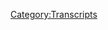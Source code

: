 {{DEFAULTSORT:
    #_TRANSCRIPT_0410:March 19-20, 2020
}}{{Transcript
    | title         = [[410: March 19-20, 2020]]
    | caption       = [https://knowledgefight.libsyn.com/knowledge-fight-march-19-20-2020 Listen to this episode on Libsyn]
    | episodeNumber = [[410: March 19-20, 2020|410]]
    | length        = 02:28:31
}}

{{MessageBox
    | header     = Warning: Bot Generated Content
    | text       = This transcript was automatically generated by transcription software and likely contains many mistakes and misattributions. Please check the audio for definitive quotes, attribution, and context.
    | image      = N3yvass4myg91.webp
    | imagewidth = 50px
    | id         = warning
}}

{{TranscriptBlock
    | name      = Unknown Speaker
    | timestamp = 00:00:00.000
    | text      = I have great respect for knowledge fight, knowledge fight.
}}

{{TranscriptBlock
    | name      = Unknown Speaker
    | timestamp = 00:00:25.179
    | text      = I'm sick of them posing as if they're the good guys,
}}

{{TranscriptBlock
    | name      = Unknown Speaker
    | timestamp = 00:00:27.420
    | text      = saying we are the bad guys.
}}

{{TranscriptBlock
    | name      = Unknown Speaker
    | timestamp = 00:00:28.980
    | text      = Knowledge fight.
}}

{{TranscriptBlock
    | name      = Unknown Speaker
    | timestamp = 00:00:30.019
    | text      = Dan and Jordan.
}}

{{TranscriptBlock
    | name      = Unknown Speaker
    | timestamp = 00:00:31.100
    | text      = Knowledge fight.
}}

{{TranscriptBlock
    | name      = Unknown Speaker
    | timestamp = 00:00:32.219
    | text      = Riddle her, riddle her, riddle her.
}}

{{TranscriptBlock
    | name      = Unknown Speaker
    | timestamp = 00:00:35.020
    | text      = Need money.
}}

{{TranscriptBlock
    | name      = Unknown Speaker
    | timestamp = 00:00:36.460
    | text      = Riddle her, riddle her, riddle her.
}}

{{TranscriptBlock
    | name      = Unknown Speaker
    | timestamp = 00:00:39.380
    | text      = Andy and Kansas.
}}

{{TranscriptBlock
    | name      = Unknown Speaker
    | timestamp = 00:00:40.420
    | text      = Andy and, Andy.
}}

{{TranscriptBlock
    | name      = Unknown Speaker
    | timestamp = 00:00:42.179
    | text      = Stop it.
}}

{{TranscriptBlock
    | name      = Unknown Speaker
    | timestamp = 00:00:43.020
    | text      = Andy and, Andy and Kansas.
}}

{{TranscriptBlock
    | name      = Unknown Speaker
    | timestamp = 00:00:44.659
    | text      = Andy and, Andy.
}}

{{TranscriptBlock
    | name      = Unknown Speaker
    | timestamp = 00:00:46.219
    | text      = It's time to pray.
}}

{{TranscriptBlock
    | name      = Unknown Speaker
    | timestamp = 00:00:47.140
    | text      = Andy and Kansas, you're on the air.
}}

{{TranscriptBlock
    | name      = Unknown Speaker
    | timestamp = 00:00:48.539
    | text      = Thanks for holding.
}}

{{TranscriptBlock
    | name      = Unknown Speaker
    | timestamp = 00:00:49.460
    | text      = Hello, Alex.
}}

{{TranscriptBlock
    | name      = Unknown Speaker
    | timestamp = 00:00:50.299
    | text      = I'm a first-time caller.
}}

{{TranscriptBlock
    | name      = Unknown Speaker
    | timestamp = 00:00:51.119
    | text      = I'm a huge fan.
}}

{{TranscriptBlock
    | name      = Unknown Speaker
    | timestamp = 00:00:51.960
    | text      = I love your room.
}}

{{TranscriptBlock
    | name      = Unknown Speaker
    | timestamp = 00:00:53.020
    | text      = Knowledge fight.
}}

{{TranscriptBlock
    | name      = Unknown Speaker
    | timestamp = 00:00:53.979
    | text      = Knowledgefight.com.
}}

{{TranscriptBlock
    | name      = Unknown Speaker
    | timestamp = 00:00:55.539
    | text      = Knowledgefight.com.
}}

{{TranscriptBlock
    | name      = Unknown Speaker
    | timestamp = 00:00:57.380
    | text      = I love you.
}}

{{TranscriptBlock
    | name      = Unknown Speaker
    | timestamp = 00:00:59.380
    | text      = Hey, everybody.
}}

{{TranscriptBlock
    | name      = Unknown Speaker
    | timestamp = 00:01:00.219
    | text      = Welcome back to Knowledge Fight.
}}

{{TranscriptBlock
    | name      = Unknown Speaker
    | timestamp = 00:01:01.039
    | text      = I'm Dan.
}}

{{TranscriptBlock
    | name      = Unknown Speaker
    | timestamp = 00:01:01.880
    | text      = I'm Jordan.
}}

{{TranscriptBlock
    | name      = Unknown Speaker
    | timestamp = 00:01:02.719
    | text      = We're a couple dudes.
}}

{{TranscriptBlock
    | name      = Unknown Speaker
    | timestamp = 00:01:03.539
    | text      = Like to sit around, drink novelty beverages,
}}

{{TranscriptBlock
    | name      = Unknown Speaker
    | timestamp = 00:01:04.379
    | text      = and talk a little bit about Alex Jones.
}}

{{TranscriptBlock
    | name      = Unknown Speaker
    | timestamp = 00:01:05.859
    | text      = Indeed we are, Dan.
}}

{{TranscriptBlock
    | name      = Unknown Speaker
    | timestamp = 00:01:07.260
    | text      = Jordan.
}}

{{TranscriptBlock
    | name      = Unknown Speaker
    | timestamp = 00:01:08.099
    | text      = Dan?
}}

{{TranscriptBlock
    | name      = Unknown Speaker
    | timestamp = 00:01:08.939
    | text      = Jordan.
}}

{{TranscriptBlock
    | name      = Unknown Speaker
    | timestamp = 00:01:09.760
    | text      = Quick question.
}}

{{TranscriptBlock
    | name      = Unknown Speaker
    | timestamp = 00:01:10.599
    | text      = What's up?
}}

{{TranscriptBlock
    | name      = Unknown Speaker
    | timestamp = 00:01:11.439
    | text      = Everybody is now, of course, working from home.
}}

{{TranscriptBlock
    | name      = Unknown Speaker
    | timestamp = 00:01:13.980
    | text      = We, you and I, both have been working from home
}}

{{TranscriptBlock
    | name      = Unknown Speaker
    | timestamp = 00:01:16.180
    | text      = for a long time now.
}}

{{TranscriptBlock
    | name      = Unknown Speaker
    | timestamp = 00:01:17.260
    | text      = Do you have any tips for people?
}}

{{TranscriptBlock
    | name      = Unknown Speaker
    | timestamp = 00:01:19.180
    | text      = No, I do it poorly.
}}

{{TranscriptBlock
    | name      = Unknown Speaker
    | timestamp = 00:01:20.019
    | text      = Okay.
}}

{{TranscriptBlock
    | name      = Unknown Speaker
    | timestamp = 00:01:20.859
    | text      = Nope, I got no tips.
}}

{{TranscriptBlock
    | name      = Unknown Speaker
    | timestamp = 00:01:21.700
    | text      = The end.
}}

{{TranscriptBlock
    | name      = Unknown Speaker
    | timestamp = 00:01:22.519
    | text      = Yep.
}}

{{TranscriptBlock
    | name      = Unknown Speaker
    | timestamp = 00:01:23.359
    | text      = I have absolutely no tips, but I do have,
}}

{{TranscriptBlock
    | name      = Unknown Speaker
    | timestamp = 00:01:24.900
    | text      = actually, fuck this question,
}}

{{TranscriptBlock
    | name      = Unknown Speaker
    | timestamp = 00:01:26.260
    | text      = because I really can't be all that helpful.
}}

{{TranscriptBlock
    | name      = Unknown Speaker
    | timestamp = 00:01:27.599
    | text      = I don't do work from home well.
}}

{{TranscriptBlock
    | name      = Unknown Speaker
    | timestamp = 00:01:29.980
    | text      = I'm very consumed with work.
}}

{{TranscriptBlock
    | name      = Unknown Speaker
    | timestamp = 00:01:31.659
    | text      = You've literally worked from home for three years now.
}}

{{TranscriptBlock
    | name      = Unknown Speaker
    | timestamp = 00:01:34.060
    | text      = No, two years.
}}

{{TranscriptBlock
    | name      = Unknown Speaker
    | timestamp = 00:01:34.980
    | text      = Two years.
}}

{{TranscriptBlock
    | name      = Unknown Speaker
    | timestamp = 00:01:35.819
    | text      = First year or so of the show, I was still unemployed.
}}

{{TranscriptBlock
    | name      = Unknown Speaker
    | timestamp = 00:01:38.099
    | text      = But no, I don't really have any tips
}}

{{TranscriptBlock
    | name      = Unknown Speaker
    | timestamp = 00:01:39.819
    | text      = other than I think you should listen to someone else.
}}

{{TranscriptBlock
    | name      = Unknown Speaker
    | timestamp = 00:01:42.159
    | text      = I think other people have better advice.
}}

{{TranscriptBlock
    | name      = Unknown Speaker
    | timestamp = 00:01:43.900
    | text      = That's my advice.
}}

{{TranscriptBlock
    | name      = Unknown Speaker
    | timestamp = 00:01:44.739
    | text      = Okay.
}}

{{TranscriptBlock
    | name      = Unknown Speaker
    | timestamp = 00:01:45.579
    | text      = But I have a question for you.
}}

{{TranscriptBlock
    | name      = Unknown Speaker
    | timestamp = 00:01:46.579
    | text      = Sure.
}}

{{TranscriptBlock
    | name      = Unknown Speaker
    | timestamp = 00:01:47.420
    | text      = What's that?
}}

{{TranscriptBlock
    | name      = Unknown Speaker
    | timestamp = 00:01:48.239
    | text      = My question for you.
}}

{{TranscriptBlock
    | name      = Unknown Speaker
    | timestamp = 00:01:49.500
    | text      = Yes, sir.
}}

{{TranscriptBlock
    | name      = Unknown Speaker
    | timestamp = 00:01:50.540
    | text      = Is, Jordan, what in this time has given you
}}

{{TranscriptBlock
    | name      = Unknown Speaker
    | timestamp = 00:01:54.219
    | text      = some bright spots?
}}

{{TranscriptBlock
    | name      = Unknown Speaker
    | timestamp = 00:01:55.420
    | text      = What out there is, like, what's a nice,
}}

{{TranscriptBlock
    | name      = Unknown Speaker
    | timestamp = 00:01:58.939
    | text      = you know, solid ray of sunshine in the period?
}}

{{TranscriptBlock
    | name      = Unknown Speaker
    | timestamp = 00:02:01.739
    | text      = I'd like to, every episode, you and I give a little.
}}

{{TranscriptBlock
    | name      = Unknown Speaker
    | timestamp = 00:02:04.459
    | text      = You wanna try this one?
}}

{{TranscriptBlock
    | name      = Unknown Speaker
    | timestamp = 00:02:05.379
    | text      = Yeah.
}}

{{TranscriptBlock
    | name      = Unknown Speaker
    | timestamp = 00:02:06.219
    | text      = Give a little bit of, like, a positive,
}}

{{TranscriptBlock
    | name      = Unknown Speaker
    | timestamp = 00:02:07.140
    | text      = hey, this is something that's giving me a little smile.
}}

{{TranscriptBlock
    | name      = Unknown Speaker
    | timestamp = 00:02:11.080
    | text      = Let's see, I mean, it's hard.
}}

{{TranscriptBlock
    | name      = Unknown Speaker
    | timestamp = 00:02:13.620
    | text      = I can go first, if you want.
}}

{{TranscriptBlock
    | name      = Unknown Speaker
    | timestamp = 00:02:14.460
    | text      = Go for it, yeah, go for it.
}}

{{TranscriptBlock
    | name      = Unknown Speaker
    | timestamp = 00:02:15.500
    | text      = Okay.
}}

{{TranscriptBlock
    | name      = Unknown Speaker
    | timestamp = 00:02:16.340
    | text      = You've been thinking about this.
}}

{{TranscriptBlock
    | name      = Unknown Speaker
    | timestamp = 00:02:17.860
    | text      = Not a ton, but something I've really,
}}

{{TranscriptBlock
    | name      = Unknown Speaker
    | timestamp = 00:02:20.419
    | text      = I'd like to give a shout out to,
}}

{{TranscriptBlock
    | name      = Unknown Speaker
    | timestamp = 00:02:21.740
    | text      = is this snack called Pop Corners.
}}

{{TranscriptBlock
    | name      = Unknown Speaker
    | timestamp = 00:02:24.900
    | text      = It's a popcorn chip, and their jalapeno cheddar flavor
}}

{{TranscriptBlock
    | name      = Unknown Speaker
    | timestamp = 00:02:30.060
    | text      = is perhaps one of the best things I've ever had in my life.
}}

{{TranscriptBlock
    | name      = Unknown Speaker
    | timestamp = 00:02:33.020
    | text      = I bought, like, three bags.
}}

{{TranscriptBlock
    | name      = Unknown Speaker
    | timestamp = 00:02:35.500
    | text      = If I'm hoarding anything, it's maybe the jalapeno cheddar
}}

{{TranscriptBlock
    | name      = Unknown Speaker
    | timestamp = 00:02:39.099
    | text      = Pop Corners chips, because I'm desperately afraid
}}

{{TranscriptBlock
    | name      = Unknown Speaker
    | timestamp = 00:02:41.979
    | text      = of running out of them.
}}

{{TranscriptBlock
    | name      = Unknown Speaker
    | timestamp = 00:02:42.939
    | text      = But, to be fair, even in a non-crisis,
}}

{{TranscriptBlock
    | name      = Unknown Speaker
    | timestamp = 00:02:45.699
    | text      = I probably would be hoarding them anyway.
}}

{{TranscriptBlock
    | name      = Unknown Speaker
    | timestamp = 00:02:47.860
    | text      = If we're in the end times,
}}

{{TranscriptBlock
    | name      = Unknown Speaker
    | timestamp = 00:02:49.780
    | text      = you're gonna need some popcorn.
}}

{{TranscriptBlock
    | name      = Unknown Speaker
    | timestamp = 00:02:50.780
    | text      = But even if we're not, I still want bags of it.
}}

{{TranscriptBlock
    | name      = Unknown Speaker
    | timestamp = 00:02:53.060
    | text      = No, delicious, delicious.
}}

{{TranscriptBlock
    | name      = Unknown Speaker
    | timestamp = 00:02:54.219
    | text      = I can't risk a store running out of Pop Corners.
}}

{{TranscriptBlock
    | name      = Unknown Speaker
    | timestamp = 00:02:57.020
    | text      = And they will, they will, you know they will.
}}

{{TranscriptBlock
    | name      = Unknown Speaker
    | timestamp = 00:03:00.340
    | text      = People are stealing those right now.
}}

{{TranscriptBlock
    | name      = Unknown Speaker
    | timestamp = 00:03:01.979
    | text      = I usually don't like popcorn-based chips,
}}

{{TranscriptBlock
    | name      = Unknown Speaker
    | timestamp = 00:03:05.099
    | text      = but these ones are good.
}}

{{TranscriptBlock
    | name      = Unknown Speaker
    | timestamp = 00:03:07.259
    | text      = All right, I like it.
}}

{{TranscriptBlock
    | name      = Unknown Speaker
    | timestamp = 00:03:08.580
    | text      = All right.
}}

{{TranscriptBlock
    | name      = Unknown Speaker
    | timestamp = 00:03:09.939
    | text      = Let's see, mine, Steven Universe Future.
}}

{{TranscriptBlock
    | name      = Unknown Speaker
    | timestamp = 00:03:13.300
    | text      = Okay.
}}

{{TranscriptBlock
    | name      = Unknown Speaker
    | timestamp = 00:03:14.139
    | text      = This is the last 10 episodes of Steven Universe,
}}

{{TranscriptBlock
    | name      = Unknown Speaker
    | timestamp = 00:03:18.300
    | text      = which is an incredible show about a young boy
}}

{{TranscriptBlock
    | name      = Unknown Speaker
    | timestamp = 00:03:22.219
    | text      = who is also a crystal gem, and so on and so forth.
}}

{{TranscriptBlock
    | name      = Unknown Speaker
    | timestamp = 00:03:26.219
    | text      = It's really heartfelt, and right now it is dealing
}}

{{TranscriptBlock
    | name      = Unknown Speaker
    | timestamp = 00:03:29.139
    | text      = with a narrative that is purely based on, like,
}}

{{TranscriptBlock
    | name      = Unknown Speaker
    | timestamp = 00:03:33.020
    | text      = recovery from PTSD and finding yourself
}}

{{TranscriptBlock
    | name      = Unknown Speaker
    | timestamp = 00:03:36.060
    | text      = and doing all of these different things
}}

{{TranscriptBlock
    | name      = Unknown Speaker
    | timestamp = 00:03:37.740
    | text      = and how he's dealing with it, and it's really,
}}

{{TranscriptBlock
    | name      = Unknown Speaker
    | timestamp = 00:03:42.180
    | text      = really good for, right now especially.
}}

{{TranscriptBlock
    | name      = Unknown Speaker
    | timestamp = 00:03:44.180
    | text      = It's a really comforting thing.
}}

{{TranscriptBlock
    | name      = Unknown Speaker
    | timestamp = 00:03:45.340
    | text      = Watch the entire series.
}}

{{TranscriptBlock
    | name      = Unknown Speaker
    | timestamp = 00:03:46.539
    | text      = That's what I would recommend.
}}

{{TranscriptBlock
    | name      = Unknown Speaker
    | timestamp = 00:03:47.419
    | text      = Great, so grab yourself a bag of Pop Corners.
}}

{{TranscriptBlock
    | name      = Unknown Speaker
    | timestamp = 00:03:49.939
    | text      = Absolutely, watch some Steven Universe.
}}

{{TranscriptBlock
    | name      = Unknown Speaker
    | timestamp = 00:03:52.020
    | text      = You got it.
}}

{{TranscriptBlock
    | name      = Unknown Speaker
    | timestamp = 00:03:52.979
    | text      = Golden.
}}

{{TranscriptBlock
    | name      = Unknown Speaker
    | timestamp = 00:03:53.819
    | text      = Absolutely.
}}

{{TranscriptBlock
    | name      = Unknown Speaker
    | timestamp = 00:03:54.659
    | text      = So Jordan, this podcast, we're trying to give
}}

{{TranscriptBlock
    | name      = Unknown Speaker
    | timestamp = 00:03:56.460
    | text      = a little bit of a ray of sunshine,
}}

{{TranscriptBlock
    | name      = Unknown Speaker
    | timestamp = 00:03:57.780
    | text      = and I know a lot about Alex Jones.
}}

{{TranscriptBlock
    | name      = Unknown Speaker
    | timestamp = 00:03:59.860
    | text      = And I like to do the former,
}}

{{TranscriptBlock
    | name      = Unknown Speaker
    | timestamp = 00:04:01.860
    | text      = and I don't know anything about the latter.
}}

{{TranscriptBlock
    | name      = Unknown Speaker
    | timestamp = 00:04:03.180
    | text      = So today we've got an interesting episode to go over.
}}

{{TranscriptBlock
    | name      = Unknown Speaker
    | timestamp = 00:04:05.259
    | text      = We're looking at the end of last week,
}}

{{TranscriptBlock
    | name      = Unknown Speaker
    | timestamp = 00:04:07.580
    | text      = March 19th and 20th, 2020.
}}

{{TranscriptBlock
    | name      = Unknown Speaker
    | timestamp = 00:04:09.780
    | text      = Dan, this is 2020.
}}

{{TranscriptBlock
    | name      = Unknown Speaker
    | timestamp = 00:04:10.780
    | text      = God damn it.
}}

{{TranscriptBlock
    | name      = Unknown Speaker
    | timestamp = 00:04:11.780
    | text      = And you know, hey, some of it's gonna be shitty.
}}

{{TranscriptBlock
    | name      = Unknown Speaker
    | timestamp = 00:04:15.259
    | text      = It is what it is.
}}

{{TranscriptBlock
    | name      = Unknown Speaker
    | timestamp = 00:04:16.100
    | text      = Some of it's gonna be stupid.
}}

{{TranscriptBlock
    | name      = Unknown Speaker
    | timestamp = 00:04:18.060
    | text      = I questioned even the point of doing our show as normal
}}

{{TranscriptBlock
    | name      = Unknown Speaker
    | timestamp = 00:04:22.420
    | text      = for a large stretch of the, since our last episode.
}}

{{TranscriptBlock
    | name      = Unknown Speaker
    | timestamp = 00:04:25.939
    | text      = The idea of, in these circumstances,
}}

{{TranscriptBlock
    | name      = Unknown Speaker
    | timestamp = 00:04:27.779
    | text      = who would want to be listening to Alex Jones?
}}

{{TranscriptBlock
    | name      = Unknown Speaker
    | timestamp = 00:04:29.939
    | text      = And the answer was, not me.
}}

{{TranscriptBlock
    | name      = Unknown Speaker
    | timestamp = 00:04:33.500
    | text      = And I can't imagine most of the audience
}}

{{TranscriptBlock
    | name      = Unknown Speaker
    | timestamp = 00:04:35.180
    | text      = wanting to listen to him either.
}}

{{TranscriptBlock
    | name      = Unknown Speaker
    | timestamp = 00:04:36.339
    | text      = It's a disaster.
}}

{{TranscriptBlock
    | name      = Unknown Speaker
    | timestamp = 00:04:38.819
    | text      = I've gotten messages a bunch in the past
}}

{{TranscriptBlock
    | name      = Unknown Speaker
    | timestamp = 00:04:41.779
    | text      = from people who've said things like,
}}

{{TranscriptBlock
    | name      = Unknown Speaker
    | timestamp = 00:04:44.379
    | text      = I don't know how you do it.
}}

{{TranscriptBlock
    | name      = Unknown Speaker
    | timestamp = 00:04:45.540
    | text      = I don't know how you listen to him all the time.
}}

{{TranscriptBlock
    | name      = Unknown Speaker
    | timestamp = 00:04:47.180
    | text      = And usually it's not that impactful for me.
}}

{{TranscriptBlock
    | name      = Unknown Speaker
    | timestamp = 00:04:50.740
    | text      = Like it's not that difficult to listen to him,
}}

{{TranscriptBlock
    | name      = Unknown Speaker
    | timestamp = 00:04:52.379
    | text      = but I'm finding in these circumstances, it's rough.
}}

{{TranscriptBlock
    | name      = Unknown Speaker
    | timestamp = 00:04:54.939
    | text      = It's not ideal.
}}

{{TranscriptBlock
    | name      = Unknown Speaker
    | timestamp = 00:04:55.939
    | text      = Rough going.
}}

{{TranscriptBlock
    | name      = Unknown Speaker
    | timestamp = 00:04:56.779
    | text      = Yes.
}}

{{TranscriptBlock
    | name      = Unknown Speaker
    | timestamp = 00:04:57.620
    | text      = So I will take all those like old sympathies
}}

{{TranscriptBlock
    | name      = Unknown Speaker
    | timestamp = 00:05:00.500
    | text      = that people sent me, and I'll apply them now.
}}

{{TranscriptBlock
    | name      = Unknown Speaker
    | timestamp = 00:05:03.300
    | text      = And I appreciate everyone's kind thoughts
}}

{{TranscriptBlock
    | name      = Unknown Speaker
    | timestamp = 00:05:05.699
    | text      = because this shit sucks.
}}

{{TranscriptBlock
    | name      = Unknown Speaker
    | timestamp = 00:05:09.819
    | text      = Well, we all thank you, Dan.
}}

{{TranscriptBlock
    | name      = Unknown Speaker
    | timestamp = 00:05:11.019
    | text      = Yeah.
}}

{{TranscriptBlock
    | name      = Unknown Speaker
    | timestamp = 00:05:11.860
    | text      = If it weren't for you,
}}

{{TranscriptBlock
    | name      = Unknown Speaker
    | timestamp = 00:05:13.100
    | text      = we wouldn't be able to congregate here as we so have.
}}

{{TranscriptBlock
    | name      = Unknown Speaker
    | timestamp = 00:05:16.819
    | text      = And to turn around and thank everybody else.
}}

{{TranscriptBlock
    | name      = Unknown Speaker
    | timestamp = 00:05:19.300
    | text      = Absolutely.
}}

{{TranscriptBlock
    | name      = Unknown Speaker
    | timestamp = 00:05:20.139
    | text      = Particularly some people who signed up
}}

{{TranscriptBlock
    | name      = Unknown Speaker
    | timestamp = 00:05:21.339
    | text      = and are supporting the show.
}}

{{TranscriptBlock
    | name      = Unknown Speaker
    | timestamp = 00:05:22.180
    | text      = Perfect.
}}

{{TranscriptBlock
    | name      = Unknown Speaker
    | timestamp = 00:05:23.019
    | text      = So first, Elliot, thank you so much.
}}

{{TranscriptBlock
    | name      = Unknown Speaker
    | timestamp = 00:05:24.019
    | text      = You are now a policy wonk.
}}

{{TranscriptBlock
    | name      = Unknown Speaker
    | timestamp = 00:05:25.459
    | text      = I'm a policy wonk.
}}

{{TranscriptBlock
    | name      = Unknown Speaker
    | timestamp = 00:05:26.620
    | text      = Thank you, Elliot.
}}

{{TranscriptBlock
    | name      = Unknown Speaker
    | timestamp = 00:05:27.540
    | text      = Next, Jacob, thank you so much.
}}

{{TranscriptBlock
    | name      = Unknown Speaker
    | timestamp = 00:05:29.220
    | text      = You are now a policy wonk.
}}

{{TranscriptBlock
    | name      = Unknown Speaker
    | timestamp = 00:05:30.339
    | text      = I'm a policy wonk.
}}

{{TranscriptBlock
    | name      = Unknown Speaker
    | timestamp = 00:05:31.579
    | text      = Thank you, Jacob.
}}

{{TranscriptBlock
    | name      = Unknown Speaker
    | timestamp = 00:05:32.420
    | text      = Thank you, Jacob.
}}

{{TranscriptBlock
    | name      = Unknown Speaker
    | timestamp = 00:05:33.259
    | text      = Next, Sweetie Honey, thank you so much.
}}

{{TranscriptBlock
    | name      = Unknown Speaker
    | timestamp = 00:05:35.500
    | text      = You are now a policy wonk.
}}

{{TranscriptBlock
    | name      = Unknown Speaker
    | timestamp = 00:05:36.899
    | text      = I'm a policy wonk.
}}

{{TranscriptBlock
    | name      = Unknown Speaker
    | timestamp = 00:05:37.939
    | text      = Why, thank you, Sweetie Honey.
}}

{{TranscriptBlock
    | name      = Unknown Speaker
    | timestamp = 00:05:39.139
    | text      = Thank you so much.
}}

{{TranscriptBlock
    | name      = Unknown Speaker
    | timestamp = 00:05:40.459
    | text      = Next, James, thank you so much.
}}

{{TranscriptBlock
    | name      = Unknown Speaker
    | timestamp = 00:05:42.139
    | text      = You are now a policy wonk.
}}

{{TranscriptBlock
    | name      = Unknown Speaker
    | timestamp = 00:05:43.139
    | text      = I'm a policy wonk.
}}

{{TranscriptBlock
    | name      = Unknown Speaker
    | timestamp = 00:05:44.139
    | text      = Thank you, James.
}}

{{TranscriptBlock
    | name      = Unknown Speaker
    | timestamp = 00:05:45.379
    | text      = Next, Jason, thank you so much.
}}

{{TranscriptBlock
    | name      = Unknown Speaker
    | timestamp = 00:05:46.740
    | text      = You are now a policy wonk.
}}

{{TranscriptBlock
    | name      = Unknown Speaker
    | timestamp = 00:05:47.899
    | text      = I'm a policy wonk.
}}

{{TranscriptBlock
    | name      = Unknown Speaker
    | timestamp = 00:05:48.980
    | text      = Thanks, Jason.
}}

{{TranscriptBlock
    | name      = Unknown Speaker
    | timestamp = 00:05:50.120
    | text      = Next, Dave, thank you so much.
}}

{{TranscriptBlock
    | name      = Unknown Speaker
    | timestamp = 00:05:51.660
    | text      = You are now a policy wonk.
}}

{{TranscriptBlock
    | name      = Unknown Speaker
    | timestamp = 00:05:53.459
    | text      = I'm a policy wonk.
}}

{{TranscriptBlock
    | name      = Unknown Speaker
    | timestamp = 00:05:54.660
    | text      = Thank you very much, Dave.
}}

{{TranscriptBlock
    | name      = Unknown Speaker
    | timestamp = 00:05:55.339
    | text      = Thank you, Dave.
}}

{{TranscriptBlock
    | name      = Unknown Speaker
    | timestamp = 00:05:56.180
    | text      = Next, D.M. Thompson, 360.
}}

{{TranscriptBlock
    | name      = Unknown Speaker
    | timestamp = 00:05:57.939
    | text      = Like Anderson Cooper, 360, but not quite the same.
}}

{{TranscriptBlock
    | name      = Unknown Speaker
    | timestamp = 00:06:00.660
    | text      = D.M. Thompson.
}}

{{TranscriptBlock
    | name      = Unknown Speaker
    | timestamp = 00:06:01.500
    | text      = Thank you so much.
}}

{{TranscriptBlock
    | name      = Unknown Speaker
    | timestamp = 00:06:02.319
    | text      = You are now a policy wonk.
}}

{{TranscriptBlock
    | name      = Unknown Speaker
    | timestamp = 00:06:03.160
    | text      = I'm a policy wonk.
}}

{{TranscriptBlock
    | name      = Unknown Speaker
    | timestamp = 00:06:03.980
    | text      = Thanks, D. M. Thompson, 360.
}}

{{TranscriptBlock
    | name      = Unknown Speaker
    | timestamp = 00:06:04.819
    | text      = And then, finally, I'd like to say...
}}

{{TranscriptBlock
    | name      = Unknown Speaker
    | timestamp = 00:06:05.660
    | text      = I'm Jordan, this is...
}}

{{TranscriptBlock
    | name      = Unknown Speaker
    | timestamp = 00:06:08.139
    | text      = 360.
}}

{{TranscriptBlock
    | name      = Unknown Speaker
    | timestamp = 00:06:08.980
    | text      = Next, I'd like to say thank you to someone
}}

{{TranscriptBlock
    | name      = Unknown Speaker
    | timestamp = 00:06:10.540
    | text      = donated elevated leatherman appreciate that very much so Caleb thank you so
}}

{{TranscriptBlock
    | name      = Unknown Speaker
    | timestamp = 00:06:14.139
    | text      = much you are now a technocrat I'm a policy wonk crikey mate that's
}}

{{TranscriptBlock
    | name      = Unknown Speaker
    | timestamp = 00:06:17.500
    | text      = fantastic have yourself a brew how's your 401k doing bro we got to go
}}

{{TranscriptBlock
    | name      = Unknown Speaker
    | timestamp = 00:06:21.660
    | text      = full tilt boogie on this Watson all right let's just get down to business
}}

{{TranscriptBlock
    | name      = Unknown Speaker
    | timestamp = 00:06:25.019
    | text      = we ain't making that money off that heroin
}}

{{TranscriptBlock
    | name      = Unknown Speaker
    | timestamp = 00:06:27.100
    | text      = why you pimps so good my neck is freakishly large
}}

{{TranscriptBlock
    | name      = Unknown Speaker
    | timestamp = 00:06:30.779
    | text      = I declare info war on you thank you so much Caleb yes thank you very much
}}

{{TranscriptBlock
    | name      = Unknown Speaker
    | timestamp = 00:06:35.420
    | text      = Caleb if you're out there listening you're
}}

{{TranscriptBlock
    | name      = Unknown Speaker
    | timestamp = 00:06:36.779
    | text      = thinking hey I enjoy this show I'd like to support these gents too you can do
}}

{{TranscriptBlock
    | name      = Unknown Speaker
    | timestamp = 00:06:39.259
    | text      = that by going to our website knowledgefight.com clicking the button
}}

{{TranscriptBlock
    | name      = Unknown Speaker
    | timestamp = 00:06:41.660
    | text      = that says support the show we would appreciate it that'd be lovely
}}

{{TranscriptBlock
    | name      = Unknown Speaker
    | timestamp = 00:06:43.740
    | text      = so Jordan I want to give a little bit of a
}}

{{TranscriptBlock
    | name      = Unknown Speaker
    | timestamp = 00:06:47.660
    | text      = preamble to this episode right I believe that
}}

{{TranscriptBlock
    | name      = Unknown Speaker
    | timestamp = 00:06:51.019
    | text      = as this public health crisis continues and things get worse and a little bit
}}

{{TranscriptBlock
    | name      = Unknown Speaker
    | timestamp = 00:06:54.779
    | text      = more frightening and uncertain I wanted to
}}

{{TranscriptBlock
    | name      = Unknown Speaker
    | timestamp = 00:06:57.420
    | text      = take a moment to address something that I've been wrestling with a little bit
}}

{{TranscriptBlock
    | name      = Unknown Speaker
    | timestamp = 00:07:00.540
    | text      = it's a thought that's kind of natural to come up in these sorts of
}}

{{TranscriptBlock
    | name      = Unknown Speaker
    | timestamp = 00:07:03.420
    | text      = circumstances and that is was Alex Jones right
}}

{{TranscriptBlock
    | name      = Unknown Speaker
    | timestamp = 00:07:09.180
    | text      = it can be difficult because I think it's very important to recognize in
}}

{{TranscriptBlock
    | name      = Unknown Speaker
    | timestamp = 00:07:12.540
    | text      = situations like this that even when some of Alex's vague predictions come true
}}

{{TranscriptBlock
    | name      = Unknown Speaker
    | timestamp = 00:07:17.019
    | text      = he's still wrong there's an important dynamic to consider and that is that
}}

{{TranscriptBlock
    | name      = Unknown Speaker
    | timestamp = 00:07:21.339
    | text      = Alex is an alarmist by nature he has to elicit very intense emotions
}}

{{TranscriptBlock
    | name      = Unknown Speaker
    | timestamp = 00:07:25.660
    | text      = of fear and anxiety from his audience in order to keep them in the fold so
}}

{{TranscriptBlock
    | name      = Unknown Speaker
    | timestamp = 00:07:29.339
    | text      = every world event is presented with an amplified level of
}}

{{TranscriptBlock
    | name      = Unknown Speaker
    | timestamp = 00:07:32.860
    | text      = intrigue usually by painting everything as a globalist plot against him or his
}}

{{TranscriptBlock
    | name      = Unknown Speaker
    | timestamp = 00:07:37.100
    | text      = friends in this case his alarmism feels
}}

{{TranscriptBlock
    | name      = Unknown Speaker
    | timestamp = 00:07:39.899
    | text      = warranted you know because what we see happening
}}

{{TranscriptBlock
    | name      = Unknown Speaker
    | timestamp = 00:07:42.699
    | text      = well yeah yeah because alarm obviously his show went
}}

{{TranscriptBlock
    | name      = Unknown Speaker
    | timestamp = 00:07:46.060
    | text      = way past the line in terms of being healthy alarmism
}}

{{TranscriptBlock
    | name      = Unknown Speaker
    | timestamp = 00:07:49.259
    | text      = and it drifted deeply into chicken little the sky is falling territory
}}

{{TranscriptBlock
    | name      = Unknown Speaker
    | timestamp = 00:07:52.939
    | text      = which is the first major strike that I would have against him
}}

{{TranscriptBlock
    | name      = Unknown Speaker
    | timestamp = 00:07:56.060
    | text      = Alex's alarmism was never also also never pointed in any productive
}}

{{TranscriptBlock
    | name      = Unknown Speaker
    | timestamp = 00:08:00.060
    | text      = direction for instance when he would talk about the low number of tests being
}}

{{TranscriptBlock
    | name      = Unknown Speaker
    | timestamp = 00:08:04.060
    | text      = done in the United States his solution wasn't to push for
}}

{{TranscriptBlock
    | name      = Unknown Speaker
    | timestamp = 00:08:06.939
    | text      = increased testing he instead decided to yell about how he imagined the lack of
}}

{{TranscriptBlock
    | name      = Unknown Speaker
    | timestamp = 00:08:11.259
    | text      = testing was a globalist plot to embarrass
}}

{{TranscriptBlock
    | name      = Unknown Speaker
    | timestamp = 00:08:13.420
    | text      = Trump and that's actually good because Trump needs to keep the infection
}}

{{TranscriptBlock
    | name      = Unknown Speaker
    | timestamp = 00:08:17.100
    | text      = numbers artificially low to avoid a panic which would hurt him politically
}}

{{TranscriptBlock
    | name      = Unknown Speaker
    | timestamp = 00:08:20.540
    | text      = and it worked out perfectly great the point that the government was
}}

{{TranscriptBlock
    | name      = Unknown Speaker
    | timestamp = 00:08:25.339
    | text      = making you know the point they were making a
}}

{{TranscriptBlock
    | name      = Unknown Speaker
    | timestamp = 00:08:27.259
    | text      = failing in terms of testing is a fair one but the conclusion that Alex arrives
}}

{{TranscriptBlock
    | name      = Unknown Speaker
    | timestamp = 00:08:31.180
    | text      = to because of that is ludicrous there were various things
}}

{{TranscriptBlock
    | name      = Unknown Speaker
    | timestamp = 00:08:35.419
    | text      = that he said that you can't really dispute have come to pass but it's
}}

{{TranscriptBlock
    | name      = Unknown Speaker
    | timestamp = 00:08:39.100
    | text      = important to recognize what sorts of things those are
}}

{{TranscriptBlock
    | name      = Unknown Speaker
    | timestamp = 00:08:42.539
    | text      = there are two major categories of let's call them predictions that appear to
}}

{{TranscriptBlock
    | name      = Unknown Speaker
    | timestamp = 00:08:46.379
    | text      = have come true the first is completely obvious by
}}

{{TranscriptBlock
    | name      = Unknown Speaker
    | timestamp = 00:08:49.980
    | text      = products of things getting worse with the virus
}}

{{TranscriptBlock
    | name      = Unknown Speaker
    | timestamp = 00:08:53.100
    | text      = in this category you have predictions like the stock market is going to go
}}

{{TranscriptBlock
    | name      = Unknown Speaker
    | timestamp = 00:08:56.539
    | text      = down by the point this was a main talking
}}

{{TranscriptBlock
    | name      = Unknown Speaker
    | timestamp = 00:08:59.100
    | text      = point for Alex the city of Wuhan was already under a lockdown so
}}

{{TranscriptBlock
    | name      = Unknown Speaker
    | timestamp = 00:09:02.700
    | text      = even if things didn't spread much past that point it's a pretty safe bet that
}}

{{TranscriptBlock
    | name      = Unknown Speaker
    | timestamp = 00:09:06.379
    | text      = there would be some economic implications this is not the
}}

{{TranscriptBlock
    | name      = Unknown Speaker
    | timestamp = 00:09:09.899
    | text      = sort of prediction that you could really give someone a ton of credit for
}}

{{TranscriptBlock
    | name      = Unknown Speaker
    | timestamp = 00:09:13.019
    | text      = and it's also important to recognize how this prediction was used
}}

{{TranscriptBlock
    | name      = Unknown Speaker
    | timestamp = 00:09:17.019
    | text      = this was never presented as Alex giving straight financial market predictions
}}

{{TranscriptBlock
    | name      = Unknown Speaker
    | timestamp = 00:09:21.019
    | text      = it was always delivered in the context of saying that hurting the market to
}}

{{TranscriptBlock
    | name      = Unknown Speaker
    | timestamp = 00:09:24.379
    | text      = embarrass trump was the ultimate goal which is why the
}}

{{TranscriptBlock
    | name      = Unknown Speaker
    | timestamp = 00:09:27.820
    | text      = globalists released the virus to begin with
}}

{{TranscriptBlock
    | name      = Unknown Speaker
    | timestamp = 00:09:30.620
    | text      = this is important to remember that the stock markets taking a hit was not a
}}

{{TranscriptBlock
    | name      = Unknown Speaker
    | timestamp = 00:09:34.860
    | text      = consequence of events happening in the real world
}}

{{TranscriptBlock
    | name      = Unknown Speaker
    | timestamp = 00:09:37.500
    | text      = it was the secret motivation behind it all which Alex has in no way proven
}}

{{TranscriptBlock
    | name      = Unknown Speaker
    | timestamp = 00:09:42.460
    | text      = beyond just saying right right right further the idea that the globalists
}}

{{TranscriptBlock
    | name      = Unknown Speaker
    | timestamp = 00:09:45.980
    | text      = release the virus to try to attack the stock market to embarrass trump is used
}}

{{TranscriptBlock
    | name      = Unknown Speaker
    | timestamp = 00:09:49.580
    | text      = to justify trump's involvement in the delayed and bad response to the outbreak
}}

{{TranscriptBlock
    | name      = Unknown Speaker
    | timestamp = 00:09:54.299
    | text      = trump didn't put out adequate numbers of tests because he knew
}}

{{TranscriptBlock
    | name      = Unknown Speaker
    | timestamp = 00:09:57.340
    | text      = that the virus was just the globalist trying to tank the economy
}}

{{TranscriptBlock
    | name      = Unknown Speaker
    | timestamp = 00:10:00.620
    | text      = and he knew that if the real numbers were out there the public would panic and
}}

{{TranscriptBlock
    | name      = Unknown Speaker
    | timestamp = 00:10:03.740
    | text      = the market would fall let's remember this is the good guy in
}}

{{TranscriptBlock
    | name      = Unknown Speaker
    | timestamp = 00:10:06.460
    | text      = Alex's story
}}

{{TranscriptBlock
    | name      = Unknown Speaker
    | timestamp = 00:10:10.139
    | text      = uh the not all that impressive prediction that the market would be
}}

{{TranscriptBlock
    | name      = Unknown Speaker
    | timestamp = 00:10:13.740
    | text      = affected by an outbreak is ultimately repackaged into the an imaginary
}}

{{TranscriptBlock
    | name      = Unknown Speaker
    | timestamp = 00:10:17.419
    | text      = motivation for the outbreak itself and then used to justify trump's
}}

{{TranscriptBlock
    | name      = Unknown Speaker
    | timestamp = 00:10:21.100
    | text      = negligence in his response to it the other type of prediction that Alex
}}

{{TranscriptBlock
    | name      = Unknown Speaker
    | timestamp = 00:10:25.899
    | text      = is kind of right about is the things that he predicted which are
}}

{{TranscriptBlock
    | name      = Unknown Speaker
    | timestamp = 00:10:29.259
    | text      = actually the result of a negligent response
}}

{{TranscriptBlock
    | name      = Unknown Speaker
    | timestamp = 00:10:32.379
    | text      = one of the big early ones in this category is how Alex said that there
}}

{{TranscriptBlock
    | name      = Unknown Speaker
    | timestamp = 00:10:35.100
    | text      = would be an outbreak around Seattle which did turn out to be correct
}}

{{TranscriptBlock
    | name      = Unknown Speaker
    | timestamp = 00:10:38.860
    | text      = this was a pessimistic prediction but it wasn't an outlandish one given that
}}

{{TranscriptBlock
    | name      = Unknown Speaker
    | timestamp = 00:10:42.539
    | text      = there's already a confirmed case in the area
}}

{{TranscriptBlock
    | name      = Unknown Speaker
    | timestamp = 00:10:44.940
    | text      = if you're an alarmist you will take that case and you will build on it which is
}}

{{TranscriptBlock
    | name      = Unknown Speaker
    | timestamp = 00:10:48.700
    | text      = what Alex did it's important to recognize that Alex's
}}

{{TranscriptBlock
    | name      = Unknown Speaker
    | timestamp = 00:10:51.980
    | text      = behavior in this crisis isn't really all that out of the normal for him
}}

{{TranscriptBlock
    | name      = Unknown Speaker
    | timestamp = 00:10:55.500
    | text      = back in 2014 he was saying that Obama was trying to bring Ebola into the
}}

{{TranscriptBlock
    | name      = Unknown Speaker
    | timestamp = 00:10:58.940
    | text      = country but you forget about that hysteria because the situation was
}}

{{TranscriptBlock
    | name      = Unknown Speaker
    | timestamp = 00:11:02.220
    | text      = handled with appropriate intensity there was
}}

{{TranscriptBlock
    | name      = Unknown Speaker
    | timestamp = 00:11:04.539
    | text      = international cooperation and Obama took care of that shit
}}

{{TranscriptBlock
    | name      = Unknown Speaker
    | timestamp = 00:11:07.820
    | text      = uh along with everybody else who was involved right
}}

{{TranscriptBlock
    | name      = Unknown Speaker
    | timestamp = 00:11:11.500
    | text      = there are hundreds of examples like this even outside the medical sphere
}}

{{TranscriptBlock
    | name      = Unknown Speaker
    | timestamp = 00:11:15.259
    | text      = every time Alex yells at his audience after a shooting about all the guns
}}

{{TranscriptBlock
    | name      = Unknown Speaker
    | timestamp = 00:11:18.700
    | text      = being taken all the times he would prophesy a total
}}

{{TranscriptBlock
    | name      = Unknown Speaker
    | timestamp = 00:11:21.659
    | text      = collapse of the economy in a summer of rage
}}

{{TranscriptBlock
    | name      = Unknown Speaker
    | timestamp = 00:11:23.980
    | text      = back when he was primarily a gold pitch man or the many many times Alex has said
}}

{{TranscriptBlock
    | name      = Unknown Speaker
    | timestamp = 00:11:28.299
    | text      = that the globalists are going to try to kill Trump within the next week
}}

{{TranscriptBlock
    | name      = Unknown Speaker
    | timestamp = 00:11:32.299
    | text      = Alex's business model largely relies on being wrong all the time but insisting
}}

{{TranscriptBlock
    | name      = Unknown Speaker
    | timestamp = 00:11:36.220
    | text      = the audience forget about all those incorrect predictions and narratives
}}

{{TranscriptBlock
    | name      = Unknown Speaker
    | timestamp = 00:11:39.340
    | text      = and only focus on the stuff he was close to right about
}}

{{TranscriptBlock
    | name      = Unknown Speaker
    | timestamp = 00:11:42.620
    | text      = as the coronavirus situation gets worse he's able to play the game where he can
}}

{{TranscriptBlock
    | name      = Unknown Speaker
    | timestamp = 00:11:46.460
    | text      = say that he was right and everyone called him wrong
}}

{{TranscriptBlock
    | name      = Unknown Speaker
    | timestamp = 00:11:48.779
    | text      = but it's important to recognize that even if he hits some of the points on
}}

{{TranscriptBlock
    | name      = Unknown Speaker
    | timestamp = 00:11:53.179
    | text      = this he's still a liar and a fraud yeah it's
}}

{{TranscriptBlock
    | name      = Unknown Speaker
    | timestamp = 00:11:56.220
    | text      = also crucial not to lose sight of the main elements of his conspiracy
}}

{{TranscriptBlock
    | name      = Unknown Speaker
    | timestamp = 00:12:00.460
    | text      = he believes that the gates foundation already has a treatment or vaccine for
}}

{{TranscriptBlock
    | name      = Unknown Speaker
    | timestamp = 00:12:03.980
    | text      = this which is incorrect he's just lying about a group that the
}}

{{TranscriptBlock
    | name      = Unknown Speaker
    | timestamp = 00:12:07.740
    | text      = gates have given some money to the pure bright institute
}}

{{TranscriptBlock
    | name      = Unknown Speaker
    | timestamp = 00:12:10.539
    | text      = that has a patent for a completely unrelated coronavirus
}}

{{TranscriptBlock
    | name      = Unknown Speaker
    | timestamp = 00:12:13.659
    | text      = related to a vaccine for chickens he's asserted as fact that the virus is
}}

{{TranscriptBlock
    | name      = Unknown Speaker
    | timestamp = 00:12:17.820
    | text      = man-made is tons of different viruses all lumped together
}}

{{TranscriptBlock
    | name      = Unknown Speaker
    | timestamp = 00:12:21.259
    | text      = and has quote to the hiv delivery system all of this is from a non-peer-reviewed
}}

{{TranscriptBlock
    | name      = Unknown Speaker
    | timestamp = 00:12:26.059
    | text      = study that was self-retracted by its authors
}}

{{TranscriptBlock
    | name      = Unknown Speaker
    | timestamp = 00:12:28.460
    | text      = after the methodology and conclusions began getting some review
}}

{{TranscriptBlock
    | name      = Unknown Speaker
    | timestamp = 00:12:31.500
    | text      = from their scientific peers who found their work to be deeply flawed
}}

{{TranscriptBlock
    | name      = Unknown Speaker
    | timestamp = 00:12:35.019
    | text      = Alex still believes every exaggeration he's made about that study to be founded
}}

{{TranscriptBlock
    | name      = Unknown Speaker
    | timestamp = 00:12:39.019
    | text      = proven and true he believes without any evidence that the study was retracted
}}

{{TranscriptBlock
    | name      = Unknown Speaker
    | timestamp = 00:12:43.179
    | text      = because the authors were pressured by the globalists
}}

{{TranscriptBlock
    | name      = Unknown Speaker
    | timestamp = 00:12:46.940
    | text      = alex has claimed that lancet said the virus had a 15 mortality rate which is
}}

{{TranscriptBlock
    | name      = Unknown Speaker
    | timestamp = 00:12:50.860
    | text      = not true the study only looked at a handful of
}}

{{TranscriptBlock
    | name      = Unknown Speaker
    | timestamp = 00:12:53.340
    | text      = patients who already had developed severe symptoms like pneumonia
}}

{{TranscriptBlock
    | name      = Unknown Speaker
    | timestamp = 00:12:56.299
    | text      = and it's not something you can extrapolate to the general population
}}

{{TranscriptBlock
    | name      = Unknown Speaker
    | timestamp = 00:12:59.820
    | text      = even alex has explained that on air indicating that he understands what the
}}

{{TranscriptBlock
    | name      = Unknown Speaker
    | timestamp = 00:13:03.179
    | text      = study was about but he's not stopped from making the
}}

{{TranscriptBlock
    | name      = Unknown Speaker
    | timestamp = 00:13:06.139
    | text      = claim that lancet said there was a 15 mortality rate
}}

{{TranscriptBlock
    | name      = Unknown Speaker
    | timestamp = 00:13:09.019
    | text      = that is him lying he believed and asserted his fact that the virus was
}}

{{TranscriptBlock
    | name      = Unknown Speaker
    | timestamp = 00:13:12.860
    | text      = stolen from a lab in winnipeg then sent to china
}}

{{TranscriptBlock
    | name      = Unknown Speaker
    | timestamp = 00:13:15.820
    | text      = this is not true so not true in fact that alex later decided it was
}}

{{TranscriptBlock
    | name      = Unknown Speaker
    | timestamp = 00:13:19.820
    | text      = disinformation since his dumb dumb expert francis
}}

{{TranscriptBlock
    | name      = Unknown Speaker
    | timestamp = 00:13:22.620
    | text      = boil came up with a better narrative that narrative was that the virus was
}}

{{TranscriptBlock
    | name      = Unknown Speaker
    | timestamp = 00:13:26.539
    | text      = created in a lab at unc chapel hill this is not true this narrative was
}}

{{TranscriptBlock
    | name      = Unknown Speaker
    | timestamp = 00:13:31.659
    | text      = wholly based on the term gain of function appearing in a study from unc
}}

{{TranscriptBlock
    | name      = Unknown Speaker
    | timestamp = 00:13:35.580
    | text      = in 2015 as well as a recent study about the
}}

{{TranscriptBlock
    | name      = Unknown Speaker
    | timestamp = 00:13:38.539
    | text      = novel coronavirus the 2015 study had to do with a
}}

{{TranscriptBlock
    | name      = Unknown Speaker
    | timestamp = 00:13:41.740
    | text      = researcher giving a coronavirus a gain of function related to ace two
}}

{{TranscriptBlock
    | name      = Unknown Speaker
    | timestamp = 00:13:45.980
    | text      = cleavage whereas the recent study was about
}}

{{TranscriptBlock
    | name      = Unknown Speaker
    | timestamp = 00:13:48.460
    | text      = the current virus it was noting that the virus appeared to have a naturally
}}

{{TranscriptBlock
    | name      = Unknown Speaker
    | timestamp = 00:13:51.899
    | text      = occurring gain of function related to furin cleavage
}}

{{TranscriptBlock
    | name      = Unknown Speaker
    | timestamp = 00:13:54.779
    | text      = these are not the same thing at all but a non-scientist had found the word gain
}}

{{TranscriptBlock
    | name      = Unknown Speaker
    | timestamp = 00:13:58.460
    | text      = of function in both studies and that constitutes a closed case on
}}

{{TranscriptBlock
    | name      = Unknown Speaker
    | timestamp = 00:14:01.740
    | text      = alex's show alex is asserted as fact based on that
}}

{{TranscriptBlock
    | name      = Unknown Speaker
    | timestamp = 00:14:05.500
    | text      = study from 2015 that obama sold the virus to china
}}

{{TranscriptBlock
    | name      = Unknown Speaker
    | timestamp = 00:14:08.940
    | text      = this is not true this is just a lie based on the fact that there was some
}}

{{TranscriptBlock
    | name      = Unknown Speaker
    | timestamp = 00:14:12.539
    | text      = chinese funding that went into the study which does not prove the sale of a virus
}}

{{TranscriptBlock
    | name      = Unknown Speaker
    | timestamp = 00:14:16.620
    | text      = and it can also be explained very easily alex is asserted as fact
}}

{{TranscriptBlock
    | name      = Unknown Speaker
    | timestamp = 00:14:20.860
    | text      = based on the headline that he found about that 2015 unc study
}}

{{TranscriptBlock
    | name      = Unknown Speaker
    | timestamp = 00:14:24.700
    | text      = uh that there was a big public debate about obama selling the virus to china
}}

{{TranscriptBlock
    | name      = Unknown Speaker
    | timestamp = 00:14:29.179
    | text      = this was an article on the website the scientist with the headline quote lab
}}

{{TranscriptBlock
    | name      = Unknown Speaker
    | timestamp = 00:14:32.940
    | text      = made coronavirus triggers debate alex has just decided that the debate
}}

{{TranscriptBlock
    | name      = Unknown Speaker
    | timestamp = 00:14:36.940
    | text      = the headlines referring to is whether or not obama should have sold it to china
}}

{{TranscriptBlock
    | name      = Unknown Speaker
    | timestamp = 00:14:40.379
    | text      = which is a complete fabrication he's just making that up it's a lie
}}

{{TranscriptBlock
    | name      = Unknown Speaker
    | timestamp = 00:14:44.220
    | text      = it's a very short article and if you read it it's clear that the debate is
}}

{{TranscriptBlock
    | name      = Unknown Speaker
    | timestamp = 00:14:47.019
    | text      = about whether gain of function studies themselves
}}

{{TranscriptBlock
    | name      = Unknown Speaker
    | timestamp = 00:14:49.500
    | text      = are ethical alex has asserted as fact and then walked back and then re-embraced
}}

{{TranscriptBlock
    | name      = Unknown Speaker
    | timestamp = 00:14:54.299
    | text      = the idea that the coronavirus is a race-specific bioweapon
}}

{{TranscriptBlock
    | name      = Unknown Speaker
    | timestamp = 00:14:57.659
    | text      = targeting asian military-aged men possibly
}}

{{TranscriptBlock
    | name      = Unknown Speaker
    | timestamp = 00:15:00.860
    | text      = the deep state attacking china for fentanyl yeah he has no reason to
}}

{{TranscriptBlock
    | name      = Unknown Speaker
    | timestamp = 00:15:04.460
    | text      = believe this at all it's completely made up
}}

{{TranscriptBlock
    | name      = Unknown Speaker
    | timestamp = 00:15:06.460
    | text      = yes one one theory he floated is that trump is the reason this is happening
}}

{{TranscriptBlock
    | name      = Unknown Speaker
    | timestamp = 00:15:11.500
    | text      = in retaliation that was that was a short-lived yeah yeah but that was there
}}

{{TranscriptBlock
    | name      = Unknown Speaker
    | timestamp = 00:15:16.460
    | text      = there are plenty more examples but these are the very foundational lies
}}

{{TranscriptBlock
    | name      = Unknown Speaker
    | timestamp = 00:15:20.460
    | text      = and misinterpretations alex has used to build up his central conspiracy
}}

{{TranscriptBlock
    | name      = Unknown Speaker
    | timestamp = 00:15:24.460
    | text      = this isn't saying anything about the shit he's allowed his guests to do
}}

{{TranscriptBlock
    | name      = Unknown Speaker
    | timestamp = 00:15:28.220
    | text      = he let steve pachanic claim that he was the first person in the united states to
}}

{{TranscriptBlock
    | name      = Unknown Speaker
    | timestamp = 00:15:31.340
    | text      = get the virus and they cured himself with antibiotics
}}

{{TranscriptBlock
    | name      = Unknown Speaker
    | timestamp = 00:15:33.980
    | text      = even though antibiotics don't treat viruses he let mike adams lie about how
}}

{{TranscriptBlock
    | name      = Unknown Speaker
    | timestamp = 00:15:37.980
    | text      = mosquitoes transmit disease he has supposed he's supported callers
}}

{{TranscriptBlock
    | name      = Unknown Speaker
    | timestamp = 00:15:42.059
    | text      = making claims ranging from the virus is meant to kill off everyone on social
}}

{{TranscriptBlock
    | name      = Unknown Speaker
    | timestamp = 00:15:45.419
    | text      = security to gel pop air bubbles because the air
}}

{{TranscriptBlock
    | name      = Unknown Speaker
    | timestamp = 00:15:48.059
    | text      = in theirs from china could be infected that one's true though
}}

{{TranscriptBlock
    | name      = Unknown Speaker
    | timestamp = 00:15:50.700
    | text      = in high anxiety times the work of alarmists and propagandists becomes more
}}

{{TranscriptBlock
    | name      = Unknown Speaker
    | timestamp = 00:15:55.340
    | text      = appealing because we're all confused and probably scared if you aren't paying
}}

{{TranscriptBlock
    | name      = Unknown Speaker
    | timestamp = 00:15:59.899
    | text      = close attention the finer details of what alex is doing fade into the
}}

{{TranscriptBlock
    | name      = Unknown Speaker
    | timestamp = 00:16:03.179
    | text      = background and you just kind of remember him saying
}}

{{TranscriptBlock
    | name      = Unknown Speaker
    | timestamp = 00:16:05.500
    | text      = that the market was going to go down and that martial law was going to come in
}}

{{TranscriptBlock
    | name      = Unknown Speaker
    | timestamp = 00:16:09.340
    | text      = though there isn't really martial law at this point when we're recording there
}}

{{TranscriptBlock
    | name      = Unknown Speaker
    | timestamp = 00:16:12.620
    | text      = are cities and states putting in place various quarantine measures
}}

{{TranscriptBlock
    | name      = Unknown Speaker
    | timestamp = 00:16:15.659
    | text      = and it's hard not to feel like that's the same thing it's a little martial
}}

{{TranscriptBlock
    | name      = Unknown Speaker
    | timestamp = 00:16:18.620
    | text      = law it's it's martial law ish yeah yeah it's
}}

{{TranscriptBlock
    | name      = Unknown Speaker
    | timestamp = 00:16:21.899
    | text      = it's an esque it's in the it's in the neighborhood it's in the partial ballpark
}}

{{TranscriptBlock
    | name      = Unknown Speaker
    | timestamp = 00:16:25.659
    | text      = yeah the issue though is that these things
}}

{{TranscriptBlock
    | name      = Unknown Speaker
    | timestamp = 00:16:27.980
    | text      = that alex is right about were relatively avoidable consequences of decisions the
}}

{{TranscriptBlock
    | name      = Unknown Speaker
    | timestamp = 00:16:32.700
    | text      = president he supports made or failed to make if obama had handled the Ebola
}}

{{TranscriptBlock
    | name      = Unknown Speaker
    | timestamp = 00:16:37.500
    | text      = outbreak in 2014 the way trump has handled this outbreak
}}

{{TranscriptBlock
    | name      = Unknown Speaker
    | timestamp = 00:16:40.860
    | text      = alex probably would have looked a lot closer to right back then too
}}

{{TranscriptBlock
    | name      = Unknown Speaker
    | timestamp = 00:16:44.620
    | text      = yeah anyway my point is that whatever superficial things alex has been kind of
}}

{{TranscriptBlock
    | name      = Unknown Speaker
    | timestamp = 00:16:49.019
    | text      = correct about are way way overshadowed by the things
}}

{{TranscriptBlock
    | name      = Unknown Speaker
    | timestamp = 00:16:52.059
    | text      = he's been completely and glaringly wrong about
}}

{{TranscriptBlock
    | name      = Unknown Speaker
    | timestamp = 00:16:54.860
    | text      = which happened to be the cornerstones of his conspiracy
}}

{{TranscriptBlock
    | name      = Unknown Speaker
    | timestamp = 00:16:58.379
    | text      = anyway i'm sorry about this big rant to begin the episode but i really
}}

{{TranscriptBlock
    | name      = Unknown Speaker
    | timestamp = 00:17:02.700
    | text      = have this feeling of um that being a question in my head yeah
}}

{{TranscriptBlock
    | name      = Unknown Speaker
    | timestamp = 00:17:08.859
    | text      = and i i want to stomp that question out well
}}

{{TranscriptBlock
    | name      = Unknown Speaker
    | timestamp = 00:17:12.299
    | text      = because he's not no no no absolutely not and this is not like
}}

{{TranscriptBlock
    | name      = Unknown Speaker
    | timestamp = 00:17:16.779
    | text      = even if he's glomming on to some shit this is something that the people
}}

{{TranscriptBlock
    | name      = Unknown Speaker
    | timestamp = 00:17:21.579
    | text      = epidemiologists have been predicting an outbreak like this for 20 years
}}

{{TranscriptBlock
    | name      = Unknown Speaker
    | timestamp = 00:17:25.180
    | text      = but that can be part of the conspiracy yeah of course of course but the point
}}

{{TranscriptBlock
    | name      = Unknown Speaker
    | timestamp = 00:17:29.259
    | text      = is not that he was right by any stretch kind of you can
}}

{{TranscriptBlock
    | name      = Unknown Speaker
    | timestamp = 00:17:32.140
    | text      = as long as you're paying attention to what professional experts are saying
}}

{{TranscriptBlock
    | name      = Unknown Speaker
    | timestamp = 00:17:35.740
    | text      = and then using that as kind of a basis for prediction
}}

{{TranscriptBlock
    | name      = Unknown Speaker
    | timestamp = 00:17:39.019
    | text      = you'll probably be right often enough and then if you're a conspiracy theorist
}}

{{TranscriptBlock
    | name      = Unknown Speaker
    | timestamp = 00:17:42.940
    | text      = you just say it's part of the conspiracy but alex
}}

{{TranscriptBlock
    | name      = Unknown Speaker
    | timestamp = 00:17:45.259
    | text      = not hard predict an outbreak no of course predicted natural consequences
}}

{{TranscriptBlock
    | name      = Unknown Speaker
    | timestamp = 00:17:49.819
    | text      = right such as the stock market going down and
}}

{{TranscriptBlock
    | name      = Unknown Speaker
    | timestamp = 00:17:52.299
    | text      = then packaging it as the reason the virus is right right released yeah to
}}

{{TranscriptBlock
    | name      = Unknown Speaker
    | timestamp = 00:17:57.579
    | text      = begin with it's it's easy to i don't know i would want
}}

{{TranscriptBlock
    | name      = Unknown Speaker
    | timestamp = 00:18:01.900
    | text      = to call it missing the forest for the trees
}}

{{TranscriptBlock
    | name      = Unknown Speaker
    | timestamp = 00:18:04.140
    | text      = um and think like oh wait he's kind of right yeah
}}

{{TranscriptBlock
    | name      = Unknown Speaker
    | timestamp = 00:18:07.339
    | text      = he's not well and it's also a little bit like there's an arsonist in
}}

{{TranscriptBlock
    | name      = Unknown Speaker
    | timestamp = 00:18:11.180
    | text      = chicago and he's like don't worry about the arsonist and it starts burning down
}}

{{TranscriptBlock
    | name      = Unknown Speaker
    | timestamp = 00:18:14.700
    | text      = buildings he's like okay well eventually it's gonna burn down buildings but
}}

{{TranscriptBlock
    | name      = Unknown Speaker
    | timestamp = 00:18:17.819
    | text      = you don't need to worry about it and then the great chicago fire happens and
}}

{{TranscriptBlock
    | name      = Unknown Speaker
    | timestamp = 00:18:20.700
    | text      = he's like there's gonna be economic consequences
}}

{{TranscriptBlock
    | name      = Unknown Speaker
    | timestamp = 00:18:22.700
    | text      = for this and you're like yeah dude you helped get us here so um we're
}}

{{TranscriptBlock
    | name      = Unknown Speaker
    | timestamp = 00:18:27.740
    | text      = gonna get to today's episode we're gonna start on the 19th but before we do
}}

{{TranscriptBlock
    | name      = Unknown Speaker
    | timestamp = 00:18:30.779
    | text      = there's not a context drop from today's show by the way you go
}}

{{TranscriptBlock
    | name      = Unknown Speaker
    | timestamp = 00:18:33.819
    | text      = to cuba today and the most beautiful woman you can imagine
}}

{{TranscriptBlock
    | name      = Unknown Speaker
    | timestamp = 00:18:37.099
    | text      = will have sex with you for a two dollar little tube of wormer
}}

{{TranscriptBlock
    | name      = Unknown Speaker
    | timestamp = 00:18:40.940
    | text      = how do you know that i was message boards
}}

{{TranscriptBlock
    | name      = Unknown Speaker
    | timestamp = 00:18:49.339
    | text      = so uh we start on the 19th and it's actually kind of fitting because alex is
}}

{{TranscriptBlock
    | name      = Unknown Speaker
    | timestamp = 00:18:53.579
    | text      = going through his uh you know he really feels like he's
}}

{{TranscriptBlock
    | name      = Unknown Speaker
    | timestamp = 00:18:57.259
    | text      = proven that uh the democrats and the left
}}

{{TranscriptBlock
    | name      = Unknown Speaker
    | timestamp = 00:19:01.019
    | text      = they're all cheering for the economy to collapse because they want to hurt trump
}}

{{TranscriptBlock
    | name      = Unknown Speaker
    | timestamp = 00:19:05.420
    | text      = we got him which is sort of the justification for why he believes that
}}

{{TranscriptBlock
    | name      = Unknown Speaker
    | timestamp = 00:19:09.019
    | text      = the virus was released in order to destroy the economy because the
}}

{{TranscriptBlock
    | name      = Unknown Speaker
    | timestamp = 00:19:12.140
    | text      = democrats were wanting that because they want to hurt trump sure
}}

{{TranscriptBlock
    | name      = Unknown Speaker
    | timestamp = 00:19:14.619
    | text      = sure and dude it's so obvious and this is going to be a running theme
}}

{{TranscriptBlock
    | name      = Unknown Speaker
    | timestamp = 00:19:18.220
    | text      = throughout this episode it's all just bill marr
}}

{{TranscriptBlock
    | name      = Unknown Speaker
    | timestamp = 00:19:21.500
    | text      = we're going to get into the public plan by the globalist you've
}}

{{TranscriptBlock
    | name      = Unknown Speaker
    | timestamp = 00:19:25.099
    | text      = you've seen the democrats you've seen msnbc cnn you've seen bill marr
}}

{{TranscriptBlock
    | name      = Unknown Speaker
    | timestamp = 00:19:30.539
    | text      = you've seen them celebrate and say we want a recession or depression
}}

{{TranscriptBlock
    | name      = Unknown Speaker
    | timestamp = 00:19:35.660
    | text      = to punish trump voters and kill the u.s economy so we submit
}}

{{TranscriptBlock
    | name      = Unknown Speaker
    | timestamp = 00:19:41.180
    | text      = and it's worth it to take the hit bill marr just said that two weeks ago
}}

{{TranscriptBlock
    | name      = Unknown Speaker
    | timestamp = 00:19:45.579
    | text      = again and now you see our economy targeted
}}

{{TranscriptBlock
    | name      = Unknown Speaker
    | timestamp = 00:19:49.900
    | text      = it's all bill marr bill alex is just mad at bill marr and
}}

{{TranscriptBlock
    | name      = Unknown Speaker
    | timestamp = 00:19:53.500
    | text      = pretending that everybody's saying exactly the same things as bill marr
}}

{{TranscriptBlock
    | name      = Unknown Speaker
    | timestamp = 00:19:56.940
    | text      = it's ludicrous that's not fair no that's not fair and when you recognize that
}}

{{TranscriptBlock
    | name      = Unknown Speaker
    | timestamp = 00:20:01.420
    | text      = that's kind of the foundation for his belief
}}

{{TranscriptBlock
    | name      = Unknown Speaker
    | timestamp = 00:20:03.980
    | text      = or his justification for claiming yeah that the democrats
}}

{{TranscriptBlock
    | name      = Unknown Speaker
    | timestamp = 00:20:07.500
    | text      = wanted to destroy the economy to attack trump which is why they'd release the
}}

{{TranscriptBlock
    | name      = Unknown Speaker
    | timestamp = 00:20:11.099
    | text      = virus it's like stop watching bill marr just
}}

{{TranscriptBlock
    | name      = Unknown Speaker
    | timestamp = 00:20:14.220
    | text      = stop you don't have to watch it or just do a
}}

{{TranscriptBlock
    | name      = Unknown Speaker
    | timestamp = 00:20:17.819
    | text      = podcast about bill marr we do one about you
}}

{{TranscriptBlock
    | name      = Unknown Speaker
    | timestamp = 00:20:22.779
    | text      = just do that you asshole i i stop pretending that it's something bigger
}}

{{TranscriptBlock
    | name      = Unknown Speaker
    | timestamp = 00:20:27.259
    | text      = than it is that's such that's such though like a
}}

{{TranscriptBlock
    | name      = Unknown Speaker
    | timestamp = 00:20:30.940
    | text      = perfect encapsulation of why anybody's arguing like oh bernie
}}

{{TranscriptBlock
    | name      = Unknown Speaker
    | timestamp = 00:20:35.259
    | text      = people aren't ready to vote for a socialist it does not matter
}}

{{TranscriptBlock
    | name      = Unknown Speaker
    | timestamp = 00:20:38.619
    | text      = does not matter biden will be called a socialist
}}

{{TranscriptBlock
    | name      = Unknown Speaker
    | timestamp = 00:20:42.460
    | text      = ad nauseum in the same way that we are called
}}

{{TranscriptBlock
    | name      = Unknown Speaker
    | timestamp = 00:20:46.380
    | text      = people who want the economy to collapse because bill marr said it
}}

{{TranscriptBlock
    | name      = Unknown Speaker
    | timestamp = 00:20:49.740
    | text      = well it does not matter but it's also because there's a little bit of code
}}

{{TranscriptBlock
    | name      = Unknown Speaker
    | timestamp = 00:20:53.019
    | text      = with socialists for people like alex and just anybody who supports social
}}

{{TranscriptBlock
    | name      = Unknown Speaker
    | timestamp = 00:20:56.460
    | text      = welfare programs right right right anybody who has any kind of idea that
}}

{{TranscriptBlock
    | name      = Unknown Speaker
    | timestamp = 00:20:59.740
    | text      = the state should do things yeah basically is a socialist to them yeah
}}

{{TranscriptBlock
    | name      = Unknown Speaker
    | timestamp = 00:21:03.180
    | text      = exactly so when you you know you have them calling like
}}

{{TranscriptBlock
    | name      = Unknown Speaker
    | timestamp = 00:21:06.380
    | text      = obama a socialist they're called john carrey a dictator john carrey yeah
}}

{{TranscriptBlock
    | name      = Unknown Speaker
    | timestamp = 00:21:11.019
    | text      = they'll do that and it's like that doesn't make sense but in
}}

{{TranscriptBlock
    | name      = Unknown Speaker
    | timestamp = 00:21:14.220
    | text      = their uh very anti-communist uh cold war holdover mentality that is
}}

{{TranscriptBlock
    | name      = Unknown Speaker
    | timestamp = 00:21:20.140
    | text      = socialism absolutely um and so yeah i guess you know
}}

{{TranscriptBlock
    | name      = Unknown Speaker
    | timestamp = 00:21:24.299
    | text      = that that's the that's the issue whoever you put up it doesn't matter
}}

{{TranscriptBlock
    | name      = Unknown Speaker
    | timestamp = 00:21:27.420
    | text      = that attack is going to come oh yeah so um alex has uh figured out that this
}}

{{TranscriptBlock
    | name      = Unknown Speaker
    | timestamp = 00:21:32.220
    | text      = is going to be a uh not a short-lived uh situation in
}}

{{TranscriptBlock
    | name      = Unknown Speaker
    | timestamp = 00:21:36.619
    | text      = america just now dawning on him yep let me lay a few things out here first
}}

{{TranscriptBlock
    | name      = Unknown Speaker
    | timestamp = 00:21:42.700
    | text      = oops the real number that emerged about a week ago is now confirmed
}}

{{TranscriptBlock
    | name      = Unknown Speaker
    | timestamp = 00:21:47.500
    | text      = the government's looking at 18 months the eu first announced this last week 18
}}

{{TranscriptBlock
    | name      = Unknown Speaker
    | timestamp = 00:21:53.579
    | text      = months of lockdown so see first they tell you oh it's just
}}

{{TranscriptBlock
    | name      = Unknown Speaker
    | timestamp = 00:21:56.539
    | text      = two weeks
}}

{{TranscriptBlock
    | name      = Unknown Speaker
    | timestamp = 00:21:59.500
    | text      = it's also always two weeks and then qanon is going to bring down the deep
}}

{{TranscriptBlock
    | name      = Unknown Speaker
    | timestamp = 00:22:02.700
    | text      = state nice two weeks and we'll see all the
}}

{{TranscriptBlock
    | name      = Unknown Speaker
    | timestamp = 00:22:06.460
    | text      = endigments happen that's been happening for what three years
}}

{{TranscriptBlock
    | name      = Unknown Speaker
    | timestamp = 00:22:08.539
    | text      = well same thing oh two weeks you'll be allowed out of your houses
}}

{{TranscriptBlock
    | name      = Unknown Speaker
    | timestamp = 00:22:12.059
    | text      = but notice every couple days they announce more restrictions
}}

{{TranscriptBlock
    | name      = Unknown Speaker
    | timestamp = 00:22:15.180
    | text      = more controls until they get the depression
}}

{{TranscriptBlock
    | name      = Unknown Speaker
    | timestamp = 00:22:19.740
    | text      = they're looking for um hold on to that thought that alex doesn't like qanon for
}}

{{TranscriptBlock
    | name      = Unknown Speaker
    | timestamp = 00:22:24.619
    | text      = later okay keep that in your back pocket all
}}

{{TranscriptBlock
    | name      = Unknown Speaker
    | timestamp = 00:22:26.700
    | text      = right right so admittedly i have no idea how long anything is going to actually
}}

{{TranscriptBlock
    | name      = Unknown Speaker
    | timestamp = 00:22:30.619
    | text      = last i have no predictive abilities on that
}}

{{TranscriptBlock
    | name      = Unknown Speaker
    | timestamp = 00:22:33.099
    | text      = front even experts trying to predict that have
}}

{{TranscriptBlock
    | name      = Unknown Speaker
    | timestamp = 00:22:35.900
    | text      = difficulty because a whole lot of outcome
}}

{{TranscriptBlock
    | name      = Unknown Speaker
    | timestamp = 00:22:37.900
    | text      = is based on individual action and if people don't take this seriously the
}}

{{TranscriptBlock
    | name      = Unknown Speaker
    | timestamp = 00:22:41.420
    | text      = time frame for things to get back to what you might call normal
}}

{{TranscriptBlock
    | name      = Unknown Speaker
    | timestamp = 00:22:44.220
    | text      = is going to extend and there's just almost no way you can
}}

{{TranscriptBlock
    | name      = Unknown Speaker
    | timestamp = 00:22:47.819
    | text      = like you'll see these people have models and they always have very
}}

{{TranscriptBlock
    | name      = Unknown Speaker
    | timestamp = 00:22:51.259
    | text      = the different uh outcomes depending on different
}}

{{TranscriptBlock
    | name      = Unknown Speaker
    | timestamp = 00:22:54.779
    | text      = actions that are taken and so and even those are
}}

{{TranscriptBlock
    | name      = Unknown Speaker
    | timestamp = 00:22:58.059
    | text      = you know who knows the 18-month number that alex is talking about is
}}

{{TranscriptBlock
    | name      = Unknown Speaker
    | timestamp = 00:23:01.660
    | text      = specifically related to the uk boris johnson had previously announced
}}

{{TranscriptBlock
    | name      = Unknown Speaker
    | timestamp = 00:23:05.339
    | text      = that their strategy was going to be trying to develop a herd immunity to the
}}

{{TranscriptBlock
    | name      = Unknown Speaker
    | timestamp = 00:23:08.220
    | text      = virus by people just going on living their lives
}}

{{TranscriptBlock
    | name      = Unknown Speaker
    | timestamp = 00:23:10.700
    | text      = which epidemiologists roundly said was a very bad idea
}}

{{TranscriptBlock
    | name      = Unknown Speaker
    | timestamp = 00:23:14.940
    | text      = hi i really think that we shouldn't elect lunatic reality tv show stars
}}

{{TranscriptBlock
    | name      = Unknown Speaker
    | timestamp = 00:23:21.740
    | text      = slash uh magazine commentators to our highest
}}

{{TranscriptBlock
    | name      = Unknown Speaker
    | timestamp = 00:23:25.259
    | text      = offices yeah i think it's a bad idea it's not it's
}}

{{TranscriptBlock
    | name      = Unknown Speaker
    | timestamp = 00:23:28.299
    | text      = not productive i don't think it's a good idea dan
}}

{{TranscriptBlock
    | name      = Unknown Speaker
    | timestamp = 00:23:30.460
    | text      = according to an article in time modeling of that strategy of the herd immunity
}}

{{TranscriptBlock
    | name      = Unknown Speaker
    | timestamp = 00:23:34.220
    | text      = strategy found that it would quote exceed health care systems maximum
}}

{{TranscriptBlock
    | name      = Unknown Speaker
    | timestamp = 00:23:37.420
    | text      = capacities many times over so i thought that's what he was talking
}}

{{TranscriptBlock
    | name      = Unknown Speaker
    | timestamp = 00:23:40.940
    | text      = about because there was a article about boris johnson having to be like well
}}

{{TranscriptBlock
    | name      = Unknown Speaker
    | timestamp = 00:23:44.859
    | text      = this is going to take a long time you know
}}

{{TranscriptBlock
    | name      = Unknown Speaker
    | timestamp = 00:23:47.019
    | text      = but it's still not 18 months in lockdown it's this
}}

{{TranscriptBlock
    | name      = Unknown Speaker
    | timestamp = 00:23:50.140
    | text      = this wave may last yeah uh that that extent of time yeah
}}

{{TranscriptBlock
    | name      = Unknown Speaker
    | timestamp = 00:23:54.859
    | text      = um but so i thought that's what it was but that's that's not where the 18-month
}}

{{TranscriptBlock
    | name      = Unknown Speaker
    | timestamp = 00:23:58.299
    | text      = number comes from that's the estimated time it will take
}}

{{TranscriptBlock
    | name      = Unknown Speaker
    | timestamp = 00:24:01.420
    | text      = to develop and get approval for a vaccine
}}

{{TranscriptBlock
    | name      = Unknown Speaker
    | timestamp = 00:24:03.740
    | text      = at which point all the restrictions for social distancing and similar measures
}}

{{TranscriptBlock
    | name      = Unknown Speaker
    | timestamp = 00:24:07.339
    | text      = would not be necessary this is not a statement that anyone is
}}

{{TranscriptBlock
    | name      = Unknown Speaker
    | timestamp = 00:24:10.619
    | text      = going to be in lockdown for 18 months it's merely a reflection that we will
}}

{{TranscriptBlock
    | name      = Unknown Speaker
    | timestamp = 00:24:14.220
    | text      = need to have some sort of containment considerations
}}

{{TranscriptBlock
    | name      = Unknown Speaker
    | timestamp = 00:24:16.940
    | text      = probably until there's a vaccine and that's the estimated time frame for that
}}

{{TranscriptBlock
    | name      = Unknown Speaker
    | timestamp = 00:24:20.700
    | text      = 12 to 18 months yeah it's also inaccurate to say that these
}}

{{TranscriptBlock
    | name      = Unknown Speaker
    | timestamp = 00:24:23.500
    | text      = things will only last a few weeks that's a slight misunderstanding of
}}

{{TranscriptBlock
    | name      = Unknown Speaker
    | timestamp = 00:24:27.019
    | text      = statements from health officials about the lengths of
}}

{{TranscriptBlock
    | name      = Unknown Speaker
    | timestamp = 00:24:29.420
    | text      = things like stay-at-home rules like we have here in illinois
}}

{{TranscriptBlock
    | name      = Unknown Speaker
    | timestamp = 00:24:32.779
    | text      = which lasts until april 7th there is a possibility that it'll extend after that
}}

{{TranscriptBlock
    | name      = Unknown Speaker
    | timestamp = 00:24:37.900
    | text      = maybe probably but that's the period where things can be reassessed and
}}

{{TranscriptBlock
    | name      = Unknown Speaker
    | timestamp = 00:24:41.900
    | text      = experts will know a little bit more at that point yeah so
}}

{{TranscriptBlock
    | name      = Unknown Speaker
    | timestamp = 00:24:44.539
    | text      = when people are saying it'll last two weeks they're not saying that hey
}}

{{TranscriptBlock
    | name      = Unknown Speaker
    | timestamp = 00:24:47.819
    | text      = we're all good in two weeks right right that's the period and then we'll reassess
}}

{{TranscriptBlock
    | name      = Unknown Speaker
    | timestamp = 00:24:51.420
    | text      = and know more from that point it's them all trying to be like can we
}}

{{TranscriptBlock
    | name      = Unknown Speaker
    | timestamp = 00:24:55.180
    | text      = please hit pause on this we're gonna try and test
}}

{{TranscriptBlock
    | name      = Unknown Speaker
    | timestamp = 00:24:58.380
    | text      = everybody and get a full idea of where exactly we are
}}

{{TranscriptBlock
    | name      = Unknown Speaker
    | timestamp = 00:25:01.980
    | text      = and then we can move forward instead of being like
}}

{{TranscriptBlock
    | name      = Unknown Speaker
    | timestamp = 00:25:05.339
    | text      = i guess we're just gonna go for it let's see what happens yeah ride it out herd
}}

{{TranscriptBlock
    | name      = Unknown Speaker
    | timestamp = 00:25:08.940
    | text      = immunity why not i wrote in a newspaper for a bit it's
}}

{{TranscriptBlock
    | name      = Unknown Speaker
    | timestamp = 00:25:12.940
    | text      = probably pessimistic to assume that social distancing measures will last 18
}}

{{TranscriptBlock
    | name      = Unknown Speaker
    | timestamp = 00:25:16.460
    | text      = months but it's also probably naive to assume it'll only last two weeks
}}

{{TranscriptBlock
    | name      = Unknown Speaker
    | timestamp = 00:25:20.380
    | text      = it's probably a good idea to expect worse than the best case scenario but if
}}

{{TranscriptBlock
    | name      = Unknown Speaker
    | timestamp = 00:25:24.140
    | text      = people take this seriously and we get lucky on the medical side of things
}}

{{TranscriptBlock
    | name      = Unknown Speaker
    | timestamp = 00:25:27.500
    | text      = the worst case scenario doesn't have to come to pass either
}}

{{TranscriptBlock
    | name      = Unknown Speaker
    | timestamp = 00:25:30.619
    | text      = the other thing that this is based on is a post on michael snyder's economic
}}

{{TranscriptBlock
    | name      = Unknown Speaker
    | timestamp = 00:25:34.539
    | text      = collapse blog which alex has reposted on info wars
}}

{{TranscriptBlock
    | name      = Unknown Speaker
    | timestamp = 00:25:37.579
    | text      = titled quote the u.s government is preparing it for
}}

{{TranscriptBlock
    | name      = Unknown Speaker
    | timestamp = 00:25:40.380
    | text      = an 18-month pandemic and critical shortages
}}

{{TranscriptBlock
    | name      = Unknown Speaker
    | timestamp = 00:25:43.500
    | text      = the sub headline is quote are you prepared for the nationwide shutdown
}}

{{TranscriptBlock
    | name      = Unknown Speaker
    | timestamp = 00:25:46.940
    | text      = that's happening now to last 18 months no
}}

{{TranscriptBlock
    | name      = Unknown Speaker
    | timestamp = 00:25:51.660
    | text      = this blog post is based on a 103 page uh health and human services document that
}}

{{TranscriptBlock
    | name      = Unknown Speaker
    | timestamp = 00:25:56.220
    | text      = the new york times released titled u.s government covid 19 response plan
}}

{{TranscriptBlock
    | name      = Unknown Speaker
    | timestamp = 00:26:00.700
    | text      = the only place in this document that 18 months comes up is in the section that
}}

{{TranscriptBlock
    | name      = Unknown Speaker
    | timestamp = 00:26:04.220
    | text      = lists the assumptions that this plan was based on and number
}}

{{TranscriptBlock
    | name      = Unknown Speaker
    | timestamp = 00:26:07.980
    | text      = two is quote a pandemic will last 18 months or longer and could include
}}

{{TranscriptBlock
    | name      = Unknown Speaker
    | timestamp = 00:26:11.500
    | text      = multiple waves of illness it would be important to also point out
}}

{{TranscriptBlock
    | name      = Unknown Speaker
    | timestamp = 00:26:14.940
    | text      = that assumption number three is quote the spread and severity of covid 19 will
}}

{{TranscriptBlock
    | name      = Unknown Speaker
    | timestamp = 00:26:18.779
    | text      = be difficult to forecast and characterize
}}

{{TranscriptBlock
    | name      = Unknown Speaker
    | timestamp = 00:26:21.259
    | text      = so that's even kind of a caveat to assumption number two
}}

{{TranscriptBlock
    | name      = Unknown Speaker
    | timestamp = 00:26:24.940
    | text      = this is a document that's primarily about government agent
}}

{{TranscriptBlock
    | name      = Unknown Speaker
    | timestamp = 00:26:27.980
    | text      = agency responsibility for various considerations it's an organizational
}}

{{TranscriptBlock
    | name      = Unknown Speaker
    | timestamp = 00:26:31.980
    | text      = document more than anything else and i think it would be a real stretch to
}}

{{TranscriptBlock
    | name      = Unknown Speaker
    | timestamp = 00:26:35.339
    | text      = assume that you can take this document to prove that even the government is
}}

{{TranscriptBlock
    | name      = Unknown Speaker
    | timestamp = 00:26:38.220
    | text      = planning for an 18-month lockdown the thing that's important to remember
}}

{{TranscriptBlock
    | name      = Unknown Speaker
    | timestamp = 00:26:42.220
    | text      = is that this 18-month number is an assumption of how long the pandemic may
}}

{{TranscriptBlock
    | name      = Unknown Speaker
    | timestamp = 00:26:45.500
    | text      = have an effect on the country that requires a plan
}}

{{TranscriptBlock
    | name      = Unknown Speaker
    | timestamp = 00:26:47.980
    | text      = but that doesn't mean the same thing as there's going to be a year and a half
}}

{{TranscriptBlock
    | name      = Unknown Speaker
    | timestamp = 00:26:50.859
    | text      = lockdown one key point is that that this is a
}}

{{TranscriptBlock
    | name      = Unknown Speaker
    | timestamp = 00:26:54.380
    | text      = full plan and it involves a stage after the active
}}

{{TranscriptBlock
    | name      = Unknown Speaker
    | timestamp = 00:26:57.660
    | text      = pandemic in its timeline the phase where would be returning to
}}

{{TranscriptBlock
    | name      = Unknown Speaker
    | timestamp = 00:27:00.859
    | text      = what they call a quote pre-epidemic posture that's part of the 18-month
}}

{{TranscriptBlock
    | name      = Unknown Speaker
    | timestamp = 00:27:05.420
    | text      = lifespan of the plan of whatever they're assuming
}}

{{TranscriptBlock
    | name      = Unknown Speaker
    | timestamp = 00:27:09.980
    | text      = this doesn't say that there will be an 18-month lockdown and in fact one of the
}}

{{TranscriptBlock
    | name      = Unknown Speaker
    | timestamp = 00:27:13.339
    | text      = most the critical considerations of the
}}

{{TranscriptBlock
    | name      = Unknown Speaker
    | timestamp = 00:27:15.339
    | text      = document is quote revisions in the scenarios modeling and projections used
}}

{{TranscriptBlock
    | name      = Unknown Speaker
    | timestamp = 00:27:19.259
    | text      = to inform planning and consequent changes in planning should
}}

{{TranscriptBlock
    | name      = Unknown Speaker
    | timestamp = 00:27:22.299
    | text      = be made to accommodate changes in knowledge about covid 19 characteristics
}}

{{TranscriptBlock
    | name      = Unknown Speaker
    | timestamp = 00:27:26.059
    | text      = affecting the parameters used for this modeling so even this
}}

{{TranscriptBlock
    | name      = Unknown Speaker
    | timestamp = 00:27:30.380
    | text      = plan says we know if this could change yeah you know we will have to revise
}}

{{TranscriptBlock
    | name      = Unknown Speaker
    | timestamp = 00:27:34.539
    | text      = these scenarios as more information comes in we don't
}}

{{TranscriptBlock
    | name      = Unknown Speaker
    | timestamp = 00:27:37.740
    | text      = know the future yeah the end yeah so using that to be
}}

{{TranscriptBlock
    | name      = Unknown Speaker
    | timestamp = 00:27:41.099
    | text      = like ah you're going to be locked in your home for 18 months is
}}

{{TranscriptBlock
    | name      = Unknown Speaker
    | timestamp = 00:27:43.579
    | text      = is uh uh uh hysterical right quite frankly yeah yeah yeah
}}

{{TranscriptBlock
    | name      = Unknown Speaker
    | timestamp = 00:27:48.220
    | text      = so the that's not fair and neither neither is how
}}

{{TranscriptBlock
    | name      = Unknown Speaker
    | timestamp = 00:27:54.539
    | text      = alex has sold his food buckets okay that's true and i think that alex is
}}

{{TranscriptBlock
    | name      = Unknown Speaker
    | timestamp = 00:27:59.420
    | text      = feeling a little bit defensive about uh that right about his behavior
}}

{{TranscriptBlock
    | name      = Unknown Speaker
    | timestamp = 00:28:04.539
    | text      = right these avi sales and so he gets into that a little bit in this next clip
}}

{{TranscriptBlock
    | name      = Unknown Speaker
    | timestamp = 00:28:08.859
    | text      = the truck drivers are still delivering but most people in the warehouses have
}}

{{TranscriptBlock
    | name      = Unknown Speaker
    | timestamp = 00:28:12.220
    | text      = panicked put their tail between their legs and run home not understanding
}}

{{TranscriptBlock
    | name      = Unknown Speaker
    | timestamp = 00:28:15.900
    | text      = you're gonna get a big giant great depression now
}}

{{TranscriptBlock
    | name      = Unknown Speaker
    | timestamp = 00:28:19.740
    | text      = take that and if it really collapses millions will starve to death seven
}}

{{TranscriptBlock
    | name      = Unknown Speaker
    | timestamp = 00:28:23.019
    | text      = million major universities look it up starve to death during the great
}}

{{TranscriptBlock
    | name      = Unknown Speaker
    | timestamp = 00:28:26.619
    | text      = depression in the united states cause death malnutrition so this is a
}}

{{TranscriptBlock
    | name      = Unknown Speaker
    | timestamp = 00:28:30.859
    | text      = little weird this is in the middle of a discussion
}}

{{TranscriptBlock
    | name      = Unknown Speaker
    | timestamp = 00:28:33.099
    | text      = about alex's food buckets that kind of feels like a sales pitch
}}

{{TranscriptBlock
    | name      = Unknown Speaker
    | timestamp = 00:28:36.619
    | text      = but he's also saying that my patriot supply has stopped taking new orders
}}

{{TranscriptBlock
    | name      = Unknown Speaker
    | timestamp = 00:28:40.940
    | text      = i'm not sure if that's true because according to their website i just
}}

{{TranscriptBlock
    | name      = Unknown Speaker
    | timestamp = 00:28:44.380
    | text      = checked it in an update from march 20th they're
}}

{{TranscriptBlock
    | name      = Unknown Speaker
    | timestamp = 00:28:47.180
    | text      = still taking orders there's a 12-week delivery window
}}

{{TranscriptBlock
    | name      = Unknown Speaker
    | timestamp = 00:28:50.460
    | text      = i'm not sure what the situation is here like maybe they've said alex
}}

{{TranscriptBlock
    | name      = Unknown Speaker
    | timestamp = 00:28:53.819
    | text      = yeah we don't want to be associated with that i don't i don't think that you
}}

{{TranscriptBlock
    | name      = Unknown Speaker
    | timestamp = 00:28:57.819
    | text      = don't think so i think that maybe it's like we can't handle the load from
}}

{{TranscriptBlock
    | name      = Unknown Speaker
    | timestamp = 00:29:01.339
    | text      = all of right our affiliates right because they do
}}

{{TranscriptBlock
    | name      = Unknown Speaker
    | timestamp = 00:29:04.460
    | text      = sell through tons of right-wing media uh figures so it might
}}

{{TranscriptBlock
    | name      = Unknown Speaker
    | timestamp = 00:29:08.299
    | text      = just be a thing where it's like we're not taking
}}

{{TranscriptBlock
    | name      = Unknown Speaker
    | timestamp = 00:29:10.460
    | text      = discounted orders from our affiliates anymore we're only taking direct orders
}}

{{TranscriptBlock
    | name      = Unknown Speaker
    | timestamp = 00:29:14.700
    | text      = we're not gonna give them a cut yeah yeah yeah we're gonna do our own
}}

{{TranscriptBlock
    | name      = Unknown Speaker
    | timestamp = 00:29:18.380
    | text      = thing we have a demand that's high enough that we don't need
}}

{{TranscriptBlock
    | name      = Unknown Speaker
    | timestamp = 00:29:21.740
    | text      = this right now yeah yeah yeah absolutely it's but
}}

{{TranscriptBlock
    | name      = Unknown Speaker
    | timestamp = 00:29:24.779
    | text      = again that's just a guess right i don't know that to be the case but i do know
}}

{{TranscriptBlock
    | name      = Unknown Speaker
    | timestamp = 00:29:28.220
    | text      = that their website is still taking orders
}}

{{TranscriptBlock
    | name      = Unknown Speaker
    | timestamp = 00:29:30.380
    | text      = this really just feels like you know because he's saying that they're not
}}

{{TranscriptBlock
    | name      = Unknown Speaker
    | timestamp = 00:29:33.740
    | text      = taking orders anymore it doesn't feel like a sales pitch
}}

{{TranscriptBlock
    | name      = Unknown Speaker
    | timestamp = 00:29:36.619
    | text      = because it can't be you don't have anything to sell he doesn't have
}}

{{TranscriptBlock
    | name      = Unknown Speaker
    | timestamp = 00:29:38.619
    | text      = anything yeah yeah it just feels defensive
}}

{{TranscriptBlock
    | name      = Unknown Speaker
    | timestamp = 00:29:41.180
    | text      = so that's why he's talking about how dare you how dare you seven million
}}

{{TranscriptBlock
    | name      = Unknown Speaker
    | timestamp = 00:29:44.460
    | text      = people died last time huh do you want to be one of those people
}}

{{TranscriptBlock
    | name      = Unknown Speaker
    | timestamp = 00:29:47.019
    | text      = no i'm not a bad person for obviously exploiting this crisis that i didn't
}}

{{TranscriptBlock
    | name      = Unknown Speaker
    | timestamp = 00:29:50.380
    | text      = know is this bad until pretty much right fucking now and now
}}

{{TranscriptBlock
    | name      = Unknown Speaker
    | timestamp = 00:29:53.259
    | text      = i feel bad about it so we've heard alex talk about that in the past how millions
}}

{{TranscriptBlock
    | name      = Unknown Speaker
    | timestamp = 00:29:57.500
    | text      = starve to death during the great depression and we've discussed how it's
}}

{{TranscriptBlock
    | name      = Unknown Speaker
    | timestamp = 00:30:00.380
    | text      = absolutely not true he keeps bringing it up though and in
}}

{{TranscriptBlock
    | name      = Unknown Speaker
    | timestamp = 00:30:03.579
    | text      = this case it's in the context of talking about his food bucket so i was a little
}}

{{TranscriptBlock
    | name      = Unknown Speaker
    | timestamp = 00:30:06.940
    | text      = curious about this claim and where it comes from
}}

{{TranscriptBlock
    | name      = Unknown Speaker
    | timestamp = 00:30:09.500
    | text      = the one thing you can be certain of is anytime alex says something comes from
}}

{{TranscriptBlock
    | name      = Unknown Speaker
    | timestamp = 00:30:13.339
    | text      = quote major universities it does not come from
}}

{{TranscriptBlock
    | name      = Unknown Speaker
    | timestamp = 00:30:16.299
    | text      = major universities it turns out that this stat traces back
}}

{{TranscriptBlock
    | name      = Unknown Speaker
    | timestamp = 00:30:19.980
    | text      = to research done in 2008 by a russian gentleman named boris borisov
}}

{{TranscriptBlock
    | name      = Unknown Speaker
    | timestamp = 00:30:24.299
    | text      = uh that doesn't sound real i know but it is
}}

{{TranscriptBlock
    | name      = Unknown Speaker
    | timestamp = 00:30:28.299
    | text      = boris boris man that is the guy's name all right
}}

{{TranscriptBlock
    | name      = Unknown Speaker
    | timestamp = 00:30:31.740
    | text      = okay and this research was widely covered in outlets like provda and rt
}}

{{TranscriptBlock
    | name      = Unknown Speaker
    | timestamp = 00:30:35.420
    | text      = but it didn't get a ton of traction outside of those places
}}

{{TranscriptBlock
    | name      = Unknown Speaker
    | timestamp = 00:30:38.059
    | text      = most likely because his work was very flawed demographers have looked at his
}}

{{TranscriptBlock
    | name      = Unknown Speaker
    | timestamp = 00:30:42.220
    | text      = assumptions and found that the research is just not good
}}

{{TranscriptBlock
    | name      = Unknown Speaker
    | timestamp = 00:30:45.180
    | text      = his basic point is that if you review census data there are about seven
}}

{{TranscriptBlock
    | name      = Unknown Speaker
    | timestamp = 00:30:48.539
    | text      = million people unaccounted for during the great depression and therefore they
}}

{{TranscriptBlock
    | name      = Unknown Speaker
    | timestamp = 00:30:51.740
    | text      = must have all starved to death that doesn't sound right no
}}

{{TranscriptBlock
    | name      = Unknown Speaker
    | timestamp = 00:30:54.619
    | text      = leaving aside how that's a gigantic leap to make and it's unclear if seven
}}

{{TranscriptBlock
    | name      = Unknown Speaker
    | timestamp = 00:30:58.059
    | text      = million are even unaccounted for during that period
}}

{{TranscriptBlock
    | name      = Unknown Speaker
    | timestamp = 00:31:00.619
    | text      = there's a ton of other explanations for the democratic numbers like people not
}}

{{TranscriptBlock
    | name      = Unknown Speaker
    | timestamp = 00:31:04.140
    | text      = filling out censuses during the great depression or mass relocation caused by
}}

{{TranscriptBlock
    | name      = Unknown Speaker
    | timestamp = 00:31:08.220
    | text      = things like the dust bowl exactly without minimizing the hardships of
}}

{{TranscriptBlock
    | name      = Unknown Speaker
    | timestamp = 00:31:11.819
    | text      = people living in the depression era there's just no good evidence that seven
}}

{{TranscriptBlock
    | name      = Unknown Speaker
    | timestamp = 00:31:14.859
    | text      = million people died of starvation and that raises the question what's
}}

{{TranscriptBlock
    | name      = Unknown Speaker
    | timestamp = 00:31:19.259
    | text      = behind this claim that borisov is making it's pretty explicit in that provda
}}

{{TranscriptBlock
    | name      = Unknown Speaker
    | timestamp = 00:31:24.220
    | text      = article that the intention here was to frame the great depression as america's
}}

{{TranscriptBlock
    | name      = Unknown Speaker
    | timestamp = 00:31:28.140
    | text      = holodomor okay all right so so yeah the goal is
}}

{{TranscriptBlock
    | name      = Unknown Speaker
    | timestamp = 00:31:34.539
    | text      = whitewashing the ussr's man-made famine in ukraine okay sure millions of people
}}

{{TranscriptBlock
    | name      = Unknown Speaker
    | timestamp = 00:31:40.779
    | text      = starve to death but america did it see we're it's not we're not bad guys
}}

{{TranscriptBlock
    | name      = Unknown Speaker
    | timestamp = 00:31:46.460
    | text      = everybody was starving people for fun that was a normal thing mao he was doing
}}

{{TranscriptBlock
    | name      = Unknown Speaker
    | timestamp = 00:31:50.619
    | text      = it everybody loved it the holodomor is way too complicated for us to get into
}}

{{TranscriptBlock
    | name      = Unknown Speaker
    | timestamp = 00:31:54.779
    | text      = on this episode but it this is super weird for alex
}}

{{TranscriptBlock
    | name      = Unknown Speaker
    | timestamp = 00:31:58.539
    | text      = he is a huge anti-communist anti-ussr guy
}}

{{TranscriptBlock
    | name      = Unknown Speaker
    | timestamp = 00:32:01.980
    | text      = his entire world view has grown out of the red baiting hardliners during and
}}

{{TranscriptBlock
    | name      = Unknown Speaker
    | timestamp = 00:32:05.819
    | text      = after the cold war so it seems very out of sync for him to
}}

{{TranscriptBlock
    | name      = Unknown Speaker
    | timestamp = 00:32:08.700
    | text      = be citing a statistic about u.s deaths during the great depression
}}

{{TranscriptBlock
    | name      = Unknown Speaker
    | timestamp = 00:32:12.059
    | text      = that was more or less produced as a propaganda narrative to minimize the
}}

{{TranscriptBlock
    | name      = Unknown Speaker
    | timestamp = 00:32:15.579
    | text      = case of the ussr causing a famine that killed millions
}}

{{TranscriptBlock
    | name      = Unknown Speaker
    | timestamp = 00:32:19.500
    | text      = this is an instance where the message of the erroneous stat
}}

{{TranscriptBlock
    | name      = Unknown Speaker
    | timestamp = 00:32:22.700
    | text      = that seven million u.s citizens starved in the great depression
}}

{{TranscriptBlock
    | name      = Unknown Speaker
    | timestamp = 00:32:25.819
    | text      = is more important than the context of where that stat comes from
}}

{{TranscriptBlock
    | name      = Unknown Speaker
    | timestamp = 00:32:29.579
    | text      = it's because alex is selling these food buckets and the erroneous stat helps him
}}

{{TranscriptBlock
    | name      = Unknown Speaker
    | timestamp = 00:32:33.339
    | text      = further and justify that goal so who cares if it comes from a
}}

{{TranscriptBlock
    | name      = Unknown Speaker
    | timestamp = 00:32:36.700
    | text      = pro-ussr anti-usa usa piece of propaganda this this is nuts
}}

{{TranscriptBlock
    | name      = Unknown Speaker
    | timestamp = 00:32:41.819
    | text      = it is really like we are in uh like the abyss looking back kind of
}}

{{TranscriptBlock
    | name      = Unknown Speaker
    | timestamp = 00:32:48.700
    | text      = period of of uh right wing history you know all of
}}

{{TranscriptBlock
    | name      = Unknown Speaker
    | timestamp = 00:32:52.059
    | text      = these guys are born from a blatant anti-communist
}}

{{TranscriptBlock
    | name      = Unknown Speaker
    | timestamp = 00:32:55.259
    | text      = lunatic uh mill but because the only people now who agree with them in terms
}}

{{TranscriptBlock
    | name      = Unknown Speaker
    | timestamp = 00:33:00.539
    | text      = of propaganda outfit are those former communist people they they have
}}

{{TranscriptBlock
    | name      = Unknown Speaker
    | timestamp = 00:33:05.180
    | text      = to become strange but it's just like a
}}

{{TranscriptBlock
    | name      = Unknown Speaker
    | timestamp = 00:33:08.619
    | text      = radical christians oh like radical christians agree
}}

{{TranscriptBlock
    | name      = Unknown Speaker
    | timestamp = 00:33:12.380
    | text      = more with radical uh islam than they do with anything else you know like the
}}

{{TranscriptBlock
    | name      = Unknown Speaker
    | timestamp = 00:33:18.220
    | text      = the strange times make strange bedfellows kind of situation there
}}

{{TranscriptBlock
    | name      = Unknown Speaker
    | timestamp = 00:33:21.740
    | text      = or you become what you hate the most like that kind of perhaps yeah
}}

{{TranscriptBlock
    | name      = Unknown Speaker
    | timestamp = 00:33:25.180
    | text      = it's just it's just weird it's weird alex wants to sell more than he
}}

{{TranscriptBlock
    | name      = Unknown Speaker
    | timestamp = 00:33:29.019
    | text      = cares about these principles of hating the ussr what are you gonna do what are
}}

{{TranscriptBlock
    | name      = Unknown Speaker
    | timestamp = 00:33:32.859
    | text      = you gonna do come on you would think you're good guys you would think if you
}}

{{TranscriptBlock
    | name      = Unknown Speaker
    | timestamp = 00:33:35.900
    | text      = like find this article about seven million americans dying of
}}

{{TranscriptBlock
    | name      = Unknown Speaker
    | timestamp = 00:33:39.259
    | text      = starvation during the great depression you may look into it
}}

{{TranscriptBlock
    | name      = Unknown Speaker
    | timestamp = 00:33:42.140
    | text      = and then you'd be like huh that's not true why is this person making this
}}

{{TranscriptBlock
    | name      = Unknown Speaker
    | timestamp = 00:33:45.339
    | text      = claim all right like i did alex is none of
}}

{{TranscriptBlock
    | name      = Unknown Speaker
    | timestamp = 00:33:47.900
    | text      = that he's just like yep boris borisov sounds great i'm gonna
}}

{{TranscriptBlock
    | name      = Unknown Speaker
    | timestamp = 00:33:51.019
    | text      = pretend i saw that from a major university
}}

{{TranscriptBlock
    | name      = Unknown Speaker
    | timestamp = 00:33:53.420
    | text      = and we are going with it all right he is a dumb
}}

{{TranscriptBlock
    | name      = Unknown Speaker
    | timestamp = 00:33:56.380
    | text      = asshole so there's a thing that's going on that i think is really good
}}

{{TranscriptBlock
    | name      = Unknown Speaker
    | timestamp = 00:34:01.180
    | text      = and appropriate and that is that certain states are taking
}}

{{TranscriptBlock
    | name      = Unknown Speaker
    | timestamp = 00:34:04.460
    | text      = uh moves to release people from prison yeah uh during this coronavirus uh
}}

{{TranscriptBlock
    | name      = Unknown Speaker
    | timestamp = 00:34:10.139
    | text      = outbreak because overcrowding in prisons will be very detrimental to people's
}}

{{TranscriptBlock
    | name      = Unknown Speaker
    | timestamp = 00:34:14.460
    | text      = health could end up in a very bad situation i
}}

{{TranscriptBlock
    | name      = Unknown Speaker
    | timestamp = 00:34:17.260
    | text      = mean it's it's a an incubator like it is if we should
}}

{{TranscriptBlock
    | name      = Unknown Speaker
    | timestamp = 00:34:20.940
    | text      = remove we should release them from prison i
}}

{{TranscriptBlock
    | name      = Unknown Speaker
    | timestamp = 00:34:22.940
    | text      = mean we should do a lot of that anyway yeah exactly i mean
}}

{{TranscriptBlock
    | name      = Unknown Speaker
    | timestamp = 00:34:26.139
    | text      = even if you even if you don't want to this is
}}

{{TranscriptBlock
    | name      = Unknown Speaker
    | timestamp = 00:34:29.820
    | text      = even if you have no interest in the the like a
}}

{{TranscriptBlock
    | name      = Unknown Speaker
    | timestamp = 00:34:33.340
    | text      = good part of it just out of pure self-interest if you do not release
}}

{{TranscriptBlock
    | name      = Unknown Speaker
    | timestamp = 00:34:37.420
    | text      = people from prisons and you keep them in an overcrowded space
}}

{{TranscriptBlock
    | name      = Unknown Speaker
    | timestamp = 00:34:40.619
    | text      = the virus is going to get in there and go fucking hog wild yep and then it's
}}

{{TranscriptBlock
    | name      = Unknown Speaker
    | timestamp = 00:34:45.340
    | text      = going to get out you're or at least you're creating a circumstance where
}}

{{TranscriptBlock
    | name      = Unknown Speaker
    | timestamp = 00:34:47.980
    | text      = that is likely yeah or more possible than it would be
}}

{{TranscriptBlock
    | name      = Unknown Speaker
    | timestamp = 00:34:51.900
    | text      = absolutely so alex is mad about that and he lies
}}

{{TranscriptBlock
    | name      = Unknown Speaker
    | timestamp = 00:34:54.219
    | text      = about it a little bit and then he lies about some other stuff
}}

{{TranscriptBlock
    | name      = Unknown Speaker
    | timestamp = 00:34:56.460
    | text      = it was hundreds yesterday la has now released thousands
}}

{{TranscriptBlock
    | name      = Unknown Speaker
    | timestamp = 00:35:00.059
    | text      = since two days ago it's now thousands today there's an article yesterday
}}

{{TranscriptBlock
    | name      = Unknown Speaker
    | timestamp = 00:35:03.420
    | text      = saying hundreds but don't worry i have all the stacks of articles right here
}}

{{TranscriptBlock
    | name      = Unknown Speaker
    | timestamp = 00:35:07.260
    | text      = that if you get caught in france trying to go out and even walk
}}

{{TranscriptBlock
    | name      = Unknown Speaker
    | timestamp = 00:35:12.300
    | text      = your dog you're going to jail oh they're letting the islamics out
}}

{{TranscriptBlock
    | name      = Unknown Speaker
    | timestamp = 00:35:15.340
    | text      = and they're letting the child molesters out
}}

{{TranscriptBlock
    | name      = Unknown Speaker
    | timestamp = 00:35:16.940
    | text      = but they want you the producer to know we own
}}

{{TranscriptBlock
    | name      = Unknown Speaker
    | timestamp = 00:35:20.139
    | text      = your ass hey whites hey that's the message dog walkers get in there
}}

{{TranscriptBlock
    | name      = Unknown Speaker
    | timestamp = 00:35:25.420
    | text      = so uh in france you can still walk your dog yeah the government website
}}

{{TranscriptBlock
    | name      = Unknown Speaker
    | timestamp = 00:35:28.860
    | text      = literally lists the acceptable reasons to leave your home and one of them is
}}

{{TranscriptBlock
    | name      = Unknown Speaker
    | timestamp = 00:35:32.139
    | text      = quote for short trips close to your home link to physical individual activity and
}}

{{TranscriptBlock
    | name      = Unknown Speaker
    | timestamp = 00:35:36.539
    | text      = the for the needs of domestic pets yeah there you go
}}

{{TranscriptBlock
    | name      = Unknown Speaker
    | timestamp = 00:35:39.019
    | text      = they've put in a system where you need to fill out a form to have in your
}}

{{TranscriptBlock
    | name      = Unknown Speaker
    | timestamp = 00:35:41.659
    | text      = possession in case you're out and you're stopped by a patrolling officer
}}

{{TranscriptBlock
    | name      = Unknown Speaker
    | timestamp = 00:35:44.619
    | text      = uh you know to you know which i'm not super thrilled with but i kind of
}}

{{TranscriptBlock
    | name      = Unknown Speaker
    | timestamp = 00:35:48.860
    | text      = understand i don't like a whole pass but i i don't know this for certain but i
}}

{{TranscriptBlock
    | name      = Unknown Speaker
    | timestamp = 00:35:53.019
    | text      = have to think that if you're out walking your dog even if you don't have one of
}}

{{TranscriptBlock
    | name      = Unknown Speaker
    | timestamp = 00:35:56.059
    | text      = those forms you're probably just going to get a warning
}}

{{TranscriptBlock
    | name      = Unknown Speaker
    | timestamp = 00:35:58.780
    | text      = either way france is isn't putting people in jail for violating the
}}

{{TranscriptBlock
    | name      = Unknown Speaker
    | timestamp = 00:36:02.059
    | text      = quarantine guidelines there's just a fine of 135 euros
}}

{{TranscriptBlock
    | name      = Unknown Speaker
    | timestamp = 00:36:05.500
    | text      = you know what silence is life we we have all of these people that we need to keep
}}

{{TranscriptBlock
    | name      = Unknown Speaker
    | timestamp = 00:36:10.860
    | text      = separated so if one of them gets out we need to
}}

{{TranscriptBlock
    | name      = Unknown Speaker
    | timestamp = 00:36:14.059
    | text      = put them with a whole bunch of other people this
}}

{{TranscriptBlock
    | name      = Unknown Speaker
    | timestamp = 00:36:16.780
    | text      = makes perfect sense right that's a problem of the thinking
}}

{{TranscriptBlock
    | name      = Unknown Speaker
    | timestamp = 00:36:19.900
    | text      = yeah as an issue of california releasing prisoners i can't find any evidence that
}}

{{TranscriptBlock
    | name      = Unknown Speaker
    | timestamp = 00:36:24.219
    | text      = the prisoners being released are the ones who are convicted of violent crimes
}}

{{TranscriptBlock
    | name      = Unknown Speaker
    | timestamp = 00:36:27.420
    | text      = and from what i can tell it's mostly people who had pretty short times left
}}

{{TranscriptBlock
    | name      = Unknown Speaker
    | timestamp = 00:36:30.699
    | text      = on their sentences to begin with prison overcrowding is a very serious
}}

{{TranscriptBlock
    | name      = Unknown Speaker
    | timestamp = 00:36:34.219
    | text      = issue particularly in a public health crisis
}}

{{TranscriptBlock
    | name      = Unknown Speaker
    | timestamp = 00:36:36.619
    | text      = anything that can be done to minimize the risk that incarcerated persons face
}}

{{TranscriptBlock
    | name      = Unknown Speaker
    | timestamp = 00:36:39.980
    | text      = is something that should be considered does that mean releasing all murderers
}}

{{TranscriptBlock
    | name      = Unknown Speaker
    | timestamp = 00:36:44.059
    | text      = not necessarily but it does mean possibly releasing non-violent drug
}}

{{TranscriptBlock
    | name      = Unknown Speaker
    | timestamp = 00:36:47.900
    | text      = offenders so there's appropriate space to house the violent offenders in the
}}

{{TranscriptBlock
    | name      = Unknown Speaker
    | timestamp = 00:36:51.420
    | text      = prison setting responsibly from everything i can tell from the
}}

{{TranscriptBlock
    | name      = Unknown Speaker
    | timestamp = 00:36:54.619
    | text      = articles i've read that's basically what's happening yeah
}}

{{TranscriptBlock
    | name      = Unknown Speaker
    | timestamp = 00:36:57.179
    | text      = for someone like alex who allegedly is opposed to people being in jail for
}}

{{TranscriptBlock
    | name      = Unknown Speaker
    | timestamp = 00:37:00.539
    | text      = drugs and likes to pretend he's a fucking libertarian
}}

{{TranscriptBlock
    | name      = Unknown Speaker
    | timestamp = 00:37:03.179
    | text      = should be a good thing but it's not because he wants to try and turn it into
}}

{{TranscriptBlock
    | name      = Unknown Speaker
    | timestamp = 00:37:06.860
    | text      = a wedge thing where they're letting the islamists
}}

{{TranscriptBlock
    | name      = Unknown Speaker
    | timestamp = 00:37:09.739
    | text      = oh the immigrants uh-oh number on what do they share the
}}

{{TranscriptBlock
    | name      = Unknown Speaker
    | timestamp = 00:37:14.059
    | text      = producer the producers they're gonna jam you know producers do
}}

{{TranscriptBlock
    | name      = Unknown Speaker
    | timestamp = 00:37:18.860
    | text      = do you have one like in his mind physical characteristic in common
}}

{{TranscriptBlock
    | name      = Unknown Speaker
    | timestamp = 00:37:23.019
    | text      = sure i would say yeah he talks about that a little bit more okay the illegal
}}

{{TranscriptBlock
    | name      = Unknown Speaker
    | timestamp = 00:37:26.619
    | text      = aliens and islamic invaders they're just burning
}}

{{TranscriptBlock
    | name      = Unknown Speaker
    | timestamp = 00:37:28.860
    | text      = things running around raping laughing control whole areas of cities no-go zones
}}

{{TranscriptBlock
    | name      = Unknown Speaker
    | timestamp = 00:37:32.460
    | text      = that's all fine and dandy for them but all the compliant good slaves are
}}

{{TranscriptBlock
    | name      = Unknown Speaker
    | timestamp = 00:37:37.739
    | text      = being nailed to the wall so i'm gonna tell you again we have a
}}

{{TranscriptBlock
    | name      = Unknown Speaker
    | timestamp = 00:37:42.380
    | text      = big supply of a lot of our supplements god damn it wow
}}

{{TranscriptBlock
    | name      = Unknown Speaker
    | timestamp = 00:37:45.579
    | text      = you motherfucker wow you would think that that behavior would go away in a
}}

{{TranscriptBlock
    | name      = Unknown Speaker
    | timestamp = 00:37:51.179
    | text      = crisis wow motherfucker yeah how can you be
}}

{{TranscriptBlock
    | name      = Unknown Speaker
    | timestamp = 00:37:55.659
    | text      = defensive about food sales and then all of a sudden be
}}

{{TranscriptBlock
    | name      = Unknown Speaker
    | timestamp = 00:37:58.699
    | text      = like well yeah obviously we need to get rid of all
}}

{{TranscriptBlock
    | name      = Unknown Speaker
    | timestamp = 00:38:01.019
    | text      = illegal aliens and immigrants and muslims
}}

{{TranscriptBlock
    | name      = Unknown Speaker
    | timestamp = 00:38:04.219
    | text      = uh and you should buy pills too just so you know
}}

{{TranscriptBlock
    | name      = Unknown Speaker
    | timestamp = 00:38:07.340
    | text      = we need to get rid of all the immigrants but you should buy pills it's a bit
}}

{{TranscriptBlock
    | name      = Unknown Speaker
    | timestamp = 00:38:11.820
    | text      = it's a bit much i'll say that's brutal that's brutal
}}

{{TranscriptBlock
    | name      = Unknown Speaker
    | timestamp = 00:38:15.099
    | text      = yeah that is really fucking scary from my position anybody who has any concerns
}}

{{TranscriptBlock
    | name      = Unknown Speaker
    | timestamp = 00:38:19.340
    | text      = about alex like really being on the up and up and being right about stuff yeah
}}

{{TranscriptBlock
    | name      = Unknown Speaker
    | timestamp = 00:38:23.179
    | text      = go check on that that behavior yeah come back and talk to me yeah
}}

{{TranscriptBlock
    | name      = Unknown Speaker
    | timestamp = 00:38:27.340
    | text      = so alex on this episode is is mostly on the like
}}

{{TranscriptBlock
    | name      = Unknown Speaker
    | timestamp = 00:38:31.420
    | text      = you know the martial law is coming it's here tip
}}

{{TranscriptBlock
    | name      = Unknown Speaker
    | timestamp = 00:38:34.940
    | text      = there's not a whole lot of evolution in terms of narratives about the virus
}}

{{TranscriptBlock
    | name      = Unknown Speaker
    | timestamp = 00:38:38.539
    | text      = because a lot of that's pretty solidified like the
}}

{{TranscriptBlock
    | name      = Unknown Speaker
    | timestamp = 00:38:40.699
    | text      = it was made in that lab at unc chapel hill obama sold it to china
}}

{{TranscriptBlock
    | name      = Unknown Speaker
    | timestamp = 00:38:44.780
    | text      = by a weapon yeah the whole thing but now he needs to build from there
}}

{{TranscriptBlock
    | name      = Unknown Speaker
    | timestamp = 00:38:48.860
    | text      = and you know this is a very obvious development and that is that bill gates
}}

{{TranscriptBlock
    | name      = Unknown Speaker
    | timestamp = 00:38:52.860
    | text      = is the big bad guy sure he's the villain behind all of this
}}

{{TranscriptBlock
    | name      = Unknown Speaker
    | timestamp = 00:38:55.659
    | text      = no certainly not um so alex gets into that a little bit here
}}

{{TranscriptBlock
    | name      = Unknown Speaker
    | timestamp = 00:38:59.260
    | text      = so here is just a short sampling of bill gates
}}

{{TranscriptBlock
    | name      = Unknown Speaker
    | timestamp = 00:39:03.019
    | text      = who headed up the un disease x operation saying this mystery thing's coming in a
}}

{{TranscriptBlock
    | name      = Unknown Speaker
    | timestamp = 00:39:07.179
    | text      = few years get ready world government will save
}}

{{TranscriptBlock
    | name      = Unknown Speaker
    | timestamp = 00:39:09.500
    | text      = you then he did a tabletop exercise in november where 65 million died
}}

{{TranscriptBlock
    | name      = Unknown Speaker
    | timestamp = 00:39:13.739
    | text      = from a coronavirus now they rolled a 20 he's got the patented
}}

{{TranscriptBlock
    | name      = Unknown Speaker
    | timestamp = 00:39:17.980
    | text      = vaccine ingredient the i mean they've got the vaccine ready
}}

{{TranscriptBlock
    | name      = Unknown Speaker
    | timestamp = 00:39:22.860
    | text      = then they have all these tv shows that he finances
}}

{{TranscriptBlock
    | name      = Unknown Speaker
    | timestamp = 00:39:27.340
    | text      = about how he's a hero creating a vaccine to stop a world pandemic
}}

{{TranscriptBlock
    | name      = Unknown Speaker
    | timestamp = 00:39:31.420
    | text      = and out of china we get the bird flu the swine flu
}}

{{TranscriptBlock
    | name      = Unknown Speaker
    | timestamp = 00:39:36.139
    | text      = and now this the wine flu and sars for the big pandemics all from china
}}

{{TranscriptBlock
    | name      = Unknown Speaker
    | timestamp = 00:39:44.380
    | text      = all that stuff about bow gates is nonsense and it's stuff we've gone over
}}

{{TranscriptBlock
    | name      = Unknown Speaker
    | timestamp = 00:39:47.260
    | text      = in the past but i wanted to check in real quick
}}

{{TranscriptBlock
    | name      = Unknown Speaker
    | timestamp = 00:39:50.380
    | text      = with alex's claim there at the end that all these diseases come out of china i
}}

{{TranscriptBlock
    | name      = Unknown Speaker
    | timestamp = 00:39:53.820
    | text      = really don't think they do dan so the bird flu is not one specific
}}

{{TranscriptBlock
    | name      = Unknown Speaker
    | timestamp = 00:39:57.099
    | text      = disease there are a lot of avian influenzas but obviously the one alex is
}}

{{TranscriptBlock
    | name      = Unknown Speaker
    | timestamp = 00:40:01.019
    | text      = talking about is h5n1 interestingly the first case of human
}}

{{TranscriptBlock
    | name      = Unknown Speaker
    | timestamp = 00:40:04.619
    | text      = h5n1 was found in hong kong which according to alex's stated policy set
}}

{{TranscriptBlock
    | name      = Unknown Speaker
    | timestamp = 00:40:08.780
    | text      = he doesn't believe that's part of china so that's but that's on the cusp yeah
}}

{{TranscriptBlock
    | name      = Unknown Speaker
    | timestamp = 00:40:13.739
    | text      = yeah he he would call that china for the
}}

{{TranscriptBlock
    | name      = Unknown Speaker
    | timestamp = 00:40:16.219
    | text      = purposes of this argument right right right
}}

{{TranscriptBlock
    | name      = Unknown Speaker
    | timestamp = 00:40:18.139
    | text      = the 2009 h1n1 swine flu pandemic was one that had a
}}

{{TranscriptBlock
    | name      = Unknown Speaker
    | timestamp = 00:40:23.179
    | text      = more at the time it had a pretty openly debated origin like people weren't
}}

{{TranscriptBlock
    | name      = Unknown Speaker
    | timestamp = 00:40:27.260
    | text      = entirely clear in 2016 researchers at the ikonn school
}}

{{TranscriptBlock
    | name      = Unknown Speaker
    | timestamp = 00:40:31.420
    | text      = of medicine at mount sinai demonstrated through genetic analysis
}}

{{TranscriptBlock
    | name      = Unknown Speaker
    | timestamp = 00:40:35.179
    | text      = that that virus traced back to central mexico
}}

{{TranscriptBlock
    | name      = Unknown Speaker
    | timestamp = 00:40:38.780
    | text      = sars in the current outbreak are fair to say that they started in china but using
}}

{{TranscriptBlock
    | name      = Unknown Speaker
    | timestamp = 00:40:42.219
    | text      = that information in any context outside of epidemiology sounds
}}

{{TranscriptBlock
    | name      = Unknown Speaker
    | timestamp = 00:40:46.300
    | text      = kind of pointless alex doesn't really know anything about this topic as
}}

{{TranscriptBlock
    | name      = Unknown Speaker
    | timestamp = 00:40:50.059
    | text      = evidenced by his claim that all these outbreaks originated in china
}}

{{TranscriptBlock
    | name      = Unknown Speaker
    | timestamp = 00:40:53.099
    | text      = he's just trying to play the game of assigning blame to his chosen target
}}

{{TranscriptBlock
    | name      = Unknown Speaker
    | timestamp = 00:40:56.460
    | text      = in this case china bill gates also if he's saying that these are the four big
}}

{{TranscriptBlock
    | name      = Unknown Speaker
    | timestamp = 00:41:00.940
    | text      = pandemics then what about zika and mers or what about ebola he did a whole lot
}}

{{TranscriptBlock
    | name      = Unknown Speaker
    | timestamp = 00:41:05.500
    | text      = of ebola coverage in his day so it's weird to see that left off his list you
}}

{{TranscriptBlock
    | name      = Unknown Speaker
    | timestamp = 00:41:09.019
    | text      = don't need to worry about that one it doesn't comport with today's narrative
}}

{{TranscriptBlock
    | name      = Unknown Speaker
    | timestamp = 00:41:12.219
    | text      = so it doesn't exist yeah i can't i cannot
}}

{{TranscriptBlock
    | name      = Unknown Speaker
    | timestamp = 00:41:15.900
    | text      = it just it's so stupid like unless china literally made it which they didn't then
}}

{{TranscriptBlock
    | name      = Unknown Speaker
    | timestamp = 00:41:22.380
    | text      = you can't it doesn't matter where it originates it's just
}}

{{TranscriptBlock
    | name      = Unknown Speaker
    | timestamp = 00:41:25.340
    | text      = viruses can exist and explode from literally anywhere yes
}}

{{TranscriptBlock
    | name      = Unknown Speaker
    | timestamp = 00:41:28.860
    | text      = they're they're old they're older than us
}}

{{TranscriptBlock
    | name      = Unknown Speaker
    | timestamp = 00:41:32.780
    | text      = there's an element of randomness yeah you might as well blame earth
}}

{{TranscriptBlock
    | name      = Unknown Speaker
    | timestamp = 00:41:36.300
    | text      = or not even that fucking space viruses are
}}

{{TranscriptBlock
    | name      = Unknown Speaker
    | timestamp = 00:41:39.500
    | text      = are just part of the game i'm down with that yeah i think it's space's fault
}}

{{TranscriptBlock
    | name      = Unknown Speaker
    | timestamp = 00:41:43.099
    | text      = that's what we need space for it's entirely possible viruses seeded all
}}

{{TranscriptBlock
    | name      = Unknown Speaker
    | timestamp = 00:41:46.219
    | text      = life on this planet that trump is trying to create space force
}}

{{TranscriptBlock
    | name      = Unknown Speaker
    | timestamp = 00:41:49.179
    | text      = not in order to fight in space but to fight space to fight space itself
}}

{{TranscriptBlock
    | name      = Unknown Speaker
    | timestamp = 00:41:54.139
    | text      = yes okay all right so you got to find that dark matter somehow
}}

{{TranscriptBlock
    | name      = Unknown Speaker
    | timestamp = 00:41:58.219
    | text      = smoke it out so on this show this is the 19th
}}

{{TranscriptBlock
    | name      = Unknown Speaker
    | timestamp = 00:42:01.820
    | text      = this is thursday yeah alex is a big interview coming up on friday and i want
}}

{{TranscriptBlock
    | name      = Unknown Speaker
    | timestamp = 00:42:06.059
    | text      = you to try and guess who you think the guest is big interview on friday big
}}

{{TranscriptBlock
    | name      = Unknown Speaker
    | timestamp = 00:42:09.739
    | text      = interview big interview he doesn't usually promote the next day's
}}

{{TranscriptBlock
    | name      = Unknown Speaker
    | timestamp = 00:42:13.260
    | text      = interview okay uh in advance all right and he does it
}}

{{TranscriptBlock
    | name      = Unknown Speaker
    | timestamp = 00:42:16.139
    | text      = multiple times on this episode so who do you think it is uh it's gotta be
}}

{{TranscriptBlock
    | name      = Unknown Speaker
    | timestamp = 00:42:20.860
    | text      = disappointing you bet uh i'm either gonna go nick
}}

{{TranscriptBlock
    | name      = Unknown Speaker
    | timestamp = 00:42:24.059
    | text      = fuentes or our big boy stevie peas nope a special
}}

{{TranscriptBlock
    | name      = Unknown Speaker
    | timestamp = 00:42:28.380
    | text      = guest on tomorrow shamane nugent a very smart lady
}}

{{TranscriptBlock
    | name      = Unknown Speaker
    | timestamp = 00:42:31.659
    | text      = time to know her and ted nugent pretty good over the years and she's a lot
}}

{{TranscriptBlock
    | name      = Unknown Speaker
    | timestamp = 00:42:35.579
    | text      = in her words bolder than she used to be she's willing to really let it all
}}

{{TranscriptBlock
    | name      = Unknown Speaker
    | timestamp = 00:42:39.980
    | text      = hang out and so uh this is an interview you don't want to miss tomorrow at high
}}

{{TranscriptBlock
    | name      = Unknown Speaker
    | timestamp = 00:42:44.300
    | text      = noon we're going to talk coronavirus the q
}}

{{TranscriptBlock
    | name      = Unknown Speaker
    | timestamp = 00:42:49.019
    | text      = movement ted nugent he's going to have ted nugent's
}}

{{TranscriptBlock
    | name      = Unknown Speaker
    | timestamp = 00:42:53.019
    | text      = wife on to talk coronavirus uh she uh she's oh
}}

{{TranscriptBlock
    | name      = Unknown Speaker
    | timestamp = 00:43:00.780
    | text      = what does she do um she writes books uh some of them about being married to ted
}}

{{TranscriptBlock
    | name      = Unknown Speaker
    | timestamp = 00:43:06.699
    | text      = nugent there we go okay so that makes her uh well situated
}}

{{TranscriptBlock
    | name      = Unknown Speaker
    | timestamp = 00:43:10.380
    | text      = to talk about the coronavirus she's a zumba
}}

{{TranscriptBlock
    | name      = Unknown Speaker
    | timestamp = 00:43:12.940
    | text      = instructor we'll get into her when she shows up so
}}

{{TranscriptBlock
    | name      = Unknown Speaker
    | timestamp = 00:43:16.780
    | text      = she's a super spreader is that what she's talking about here i don't know i
}}

{{TranscriptBlock
    | name      = Unknown Speaker
    | timestamp = 00:43:20.059
    | text      = think i think her and ted live in the woods uh
}}

{{TranscriptBlock
    | name      = Unknown Speaker
    | timestamp = 00:43:23.340
    | text      = we'll get to that whenever she shows up on the show but that's just it's so
}}

{{TranscriptBlock
    | name      = Unknown Speaker
    | timestamp = 00:43:26.780
    | text      = ludicrous to me the idea we got a big interview we got ted nugent's wife
}}

{{TranscriptBlock
    | name      = Unknown Speaker
    | timestamp = 00:43:30.380
    | text      = so like i said this is gonna be in high demand um certainly yeah
}}

{{TranscriptBlock
    | name      = Unknown Speaker
    | timestamp = 00:43:33.820
    | text      = there is a theme that runs through this like i said that when alex talks about
}}

{{TranscriptBlock
    | name      = Unknown Speaker
    | timestamp = 00:43:37.900
    | text      = the bringing down of the economy it's just bill mar sickening people
}}

{{TranscriptBlock
    | name      = Unknown Speaker
    | timestamp = 00:43:43.019
    | text      = because they're not just trying to blame trump with this and kill the economy as
}}

{{TranscriptBlock
    | name      = Unknown Speaker
    | timestamp = 00:43:45.739
    | text      = they said they would do to bring down trump
}}

{{TranscriptBlock
    | name      = Unknown Speaker
    | timestamp = 00:43:47.579
    | text      = and to teach americans as bill mar said to roll over and bow down just it's it's
}}

{{TranscriptBlock
    | name      = Unknown Speaker
    | timestamp = 00:43:53.179
    | text      = such authoritarians i don't like bill mar shorting the market
}}

{{TranscriptBlock
    | name      = Unknown Speaker
    | timestamp = 00:43:58.780
    | text      = so you can see in that clip again the only reference alex can ever make when
}}

{{TranscriptBlock
    | name      = Unknown Speaker
    | timestamp = 00:44:02.539
    | text      = he talks about the plan to bring down the economy to get rid of trump
}}

{{TranscriptBlock
    | name      = Unknown Speaker
    | timestamp = 00:44:05.099
    | text      = is something bill mar said on hbo alex wants you to believe that there's an
}}

{{TranscriptBlock
    | name      = Unknown Speaker
    | timestamp = 00:44:08.940
    | text      = elaborate globalist conspiracy afoot but weirdly the only proof is something
}}

{{TranscriptBlock
    | name      = Unknown Speaker
    | timestamp = 00:44:13.500
    | text      = that bill mar said great so last week there were a lot of
}}

{{TranscriptBlock
    | name      = Unknown Speaker
    | timestamp = 00:44:17.579
    | text      = stories that came out about people in congress selling off stock weirdly right
}}

{{TranscriptBlock
    | name      = Unknown Speaker
    | timestamp = 00:44:21.179
    | text      = after they got a briefing about the coronavirus situation
}}

{{TranscriptBlock
    | name      = Unknown Speaker
    | timestamp = 00:44:23.739
    | text      = that was such a really interesting coincidence that happened i'm
}}

{{TranscriptBlock
    | name      = Unknown Speaker
    | timestamp = 00:44:28.059
    | text      = i'm really like i'm i feel bad for them because this looks so bad you know i'm
}}

{{TranscriptBlock
    | name      = Unknown Speaker
    | timestamp = 00:44:31.900
    | text      = sure this was entirely innocent yeah they need to prove their good names
}}

{{TranscriptBlock
    | name      = Unknown Speaker
    | timestamp = 00:44:36.139
    | text      = according to the hill republicans kelly loft uh laufler
}}

{{TranscriptBlock
    | name      = Unknown Speaker
    | timestamp = 00:44:39.500
    | text      = james inhofe and richard burr as well as democrat diane feinstein
}}

{{TranscriptBlock
    | name      = Unknown Speaker
    | timestamp = 00:44:43.500
    | text      = quote each sold hundreds of thousands of dollars in stock within days
}}

{{TranscriptBlock
    | name      = Unknown Speaker
    | timestamp = 00:44:46.860
    | text      = of the senate holding a classified briefing on january 24th with trump
}}

{{TranscriptBlock
    | name      = Unknown Speaker
    | timestamp = 00:44:50.059
    | text      = administration officials on the threat of the coronavirus outbreak news flash
}}

{{TranscriptBlock
    | name      = Unknown Speaker
    | timestamp = 00:44:54.219
    | text      = four of the worst people in the world do the worst thing in the world
}}

{{TranscriptBlock
    | name      = Unknown Speaker
    | timestamp = 00:44:58.619
    | text      = everyone's got an excuse but i'm not sure anyone cares
}}

{{TranscriptBlock
    | name      = Unknown Speaker
    | timestamp = 00:45:02.300
    | text      = i don't know what the government should do about these individual cases but it's
}}

{{TranscriptBlock
    | name      = Unknown Speaker
    | timestamp = 00:45:05.739
    | text      = probably time to ban elected officials from having stocks
}}

{{TranscriptBlock
    | name      = Unknown Speaker
    | timestamp = 00:45:08.780
    | text      = the inherent conflict of interest is just something we apparently can't trust
}}

{{TranscriptBlock
    | name      = Unknown Speaker
    | timestamp = 00:45:11.739
    | text      = people to handle responsibly when they're supposed to be acting in the
}}

{{TranscriptBlock
    | name      = Unknown Speaker
    | timestamp = 00:45:14.139
    | text      = public interest i thought that's what alex was talking
}}

{{TranscriptBlock
    | name      = Unknown Speaker
    | timestamp = 00:45:17.579
    | text      = about when he said people are shorting absolutely not it's not of course not
}}

{{TranscriptBlock
    | name      = Unknown Speaker
    | timestamp = 00:45:21.500
    | text      = there's no way that he would criticize a noted monster senator inhofe what these
}}

{{TranscriptBlock
    | name      = Unknown Speaker
    | timestamp = 00:45:26.139
    | text      = congress people did was sell stock presumably based on non-public
}}

{{TranscriptBlock
    | name      = Unknown Speaker
    | timestamp = 00:45:29.260
    | text      = information which might be accurately called
}}

{{TranscriptBlock
    | name      = Unknown Speaker
    | timestamp = 00:45:31.179
    | text      = insider trading but that's not the same thing as short selling
}}

{{TranscriptBlock
    | name      = Unknown Speaker
    | timestamp = 00:45:35.179
    | text      = short selling is a super risky market play that goes like this
}}

{{TranscriptBlock
    | name      = Unknown Speaker
    | timestamp = 00:45:39.260
    | text      = you have a hunch that a business's stock is going to drop in price
}}

{{TranscriptBlock
    | name      = Unknown Speaker
    | timestamp = 00:45:42.539
    | text      = so you borrow stocks from someone willing to lend them to you
}}

{{TranscriptBlock
    | name      = Unknown Speaker
    | timestamp = 00:45:45.820
    | text      = then you immediately sell them with the expectation that you can buy them back
}}

{{TranscriptBlock
    | name      = Unknown Speaker
    | timestamp = 00:45:49.420
    | text      = later for a substantially lower price at that point you can return the stocks
}}

{{TranscriptBlock
    | name      = Unknown Speaker
    | timestamp = 00:45:54.380
    | text      = to the lender and pocket the profits you theoretically make a lot of money
}}

{{TranscriptBlock
    | name      = Unknown Speaker
    | timestamp = 00:45:58.139
    | text      = without any initial investment the downside is that if your hunch is
}}

{{TranscriptBlock
    | name      = Unknown Speaker
    | timestamp = 00:46:02.139
    | text      = wrong and the stocks increase in value after you sell them you're on the hook
}}

{{TranscriptBlock
    | name      = Unknown Speaker
    | timestamp = 00:46:05.739
    | text      = to buy them back for an increased price so you can return them to the lender
}}

{{TranscriptBlock
    | name      = Unknown Speaker
    | timestamp = 00:46:09.260
    | text      = it's gambling yes it's literally gambling our economy is
}}

{{TranscriptBlock
    | name      = Unknown Speaker
    | timestamp = 00:46:12.780
    | text      = built almost entirely upon sure short selling is not the bulk of
}}

{{TranscriptBlock
    | name      = Unknown Speaker
    | timestamp = 00:46:17.260
    | text      = market no no i know but if you for instance know that there's a housing
}}

{{TranscriptBlock
    | name      = Unknown Speaker
    | timestamp = 00:46:20.860
    | text      = bubble right then you're gonna get very very very
}}

{{TranscriptBlock
    | name      = Unknown Speaker
    | timestamp = 00:46:23.739
    | text      = rich while the world explodes yeah because of this potential gigantic
}}

{{TranscriptBlock
    | name      = Unknown Speaker
    | timestamp = 00:46:27.659
    | text      = downside most people don't advise anyone to fuck around with stuff like
}}

{{TranscriptBlock
    | name      = Unknown Speaker
    | timestamp = 00:46:31.019
    | text      = short-selling as market watch explains if you buy
}}

{{TranscriptBlock
    | name      = Unknown Speaker
    | timestamp = 00:46:34.219
    | text      = stocks normally the most you can lose is a hundred percent of your money
}}

{{TranscriptBlock
    | name      = Unknown Speaker
    | timestamp = 00:46:37.739
    | text      = conversely with short selling the amount you lose is literally limitless
}}

{{TranscriptBlock
    | name      = Unknown Speaker
    | timestamp = 00:46:41.820
    | text      = you could lose any amount of money yep alex is not talking about these
}}

{{TranscriptBlock
    | name      = Unknown Speaker
    | timestamp = 00:46:45.980
    | text      = congress people when he's talking about short selling but because there is a
}}

{{TranscriptBlock
    | name      = Unknown Speaker
    | timestamp = 00:46:49.260
    | text      = story that's going to be coming up about it i wanted to explain what short
}}

{{TranscriptBlock
    | name      = Unknown Speaker
    | timestamp = 00:46:52.219
    | text      = selling was uh before uh we get to that it's real
}}

{{TranscriptBlock
    | name      = Unknown Speaker
    | timestamp = 00:46:55.579
    | text      = fucked up uh yeah it's not great but also um
}}

{{TranscriptBlock
    | name      = Unknown Speaker
    | timestamp = 00:47:00.219
    | text      = i don't know i read i don't know my entire feeling on
}}

{{TranscriptBlock
    | name      = Unknown Speaker
    | timestamp = 00:47:03.340
    | text      = on banning it i read some articles that say it's a good idea read some articles
}}

{{TranscriptBlock
    | name      = Unknown Speaker
    | timestamp = 00:47:06.940
    | text      = that said it's stupid you there's no need to ban it
}}

{{TranscriptBlock
    | name      = Unknown Speaker
    | timestamp = 00:47:09.579
    | text      = yeah i don't know i don't know yeah i'm not a market expert don't take
}}

{{TranscriptBlock
    | name      = Unknown Speaker
    | timestamp = 00:47:13.099
    | text      = any uh advice from me so here's where alex gets more into this and he's
}}

{{TranscriptBlock
    | name      = Unknown Speaker
    | timestamp = 00:47:19.340
    | text      = talking about this short selling conspiracy that he's found
}}

{{TranscriptBlock
    | name      = Unknown Speaker
    | timestamp = 00:47:22.219
    | text      = well what they don't tell you when they're all up there manipulating the
}}

{{TranscriptBlock
    | name      = Unknown Speaker
    | timestamp = 00:47:25.019
    | text      = market on television is that they're shorting it and they
}}

{{TranscriptBlock
    | name      = Unknown Speaker
    | timestamp = 00:47:28.860
    | text      = started shorting it 10 weeks ago and i went and looked it up
}}

{{TranscriptBlock
    | name      = Unknown Speaker
    | timestamp = 00:47:34.059
    | text      = and they said a depression's gonna stop trump if i played all the clips we would
}}

{{TranscriptBlock
    | name      = Unknown Speaker
    | timestamp = 00:47:37.739
    | text      = take the rest of the hour up but i do have someone play next hour uh bill
}}

{{TranscriptBlock
    | name      = Unknown Speaker
    | timestamp = 00:47:41.500
    | text      = marr and cnn and msnbc and pbs and i hate bill marr saying we're gonna
}}

{{TranscriptBlock
    | name      = Unknown Speaker
    | timestamp = 00:47:46.860
    | text      = close the economy to get trump wow so i i know that he says that he has
}}

{{TranscriptBlock
    | name      = Unknown Speaker
    | timestamp = 00:47:51.820
    | text      = all these clips and he can't play them because it'll take the rest of the hour
}}

{{TranscriptBlock
    | name      = Unknown Speaker
    | timestamp = 00:47:54.380
    | text      = but he like as i've listened to his show i've
}}

{{TranscriptBlock
    | name      = Unknown Speaker
    | timestamp = 00:47:57.260
    | text      = never heard a compelling clip that he's played
}}

{{TranscriptBlock
    | name      = Unknown Speaker
    | timestamp = 00:47:59.340
    | text      = that indicates that anyone is saying that we would like the market to go down
}}

{{TranscriptBlock
    | name      = Unknown Speaker
    | timestamp = 00:48:02.619
    | text      = to hurt trump except bill marr right it's the only
}}

{{TranscriptBlock
    | name      = Unknown Speaker
    | timestamp = 00:48:05.340
    | text      = fucking person so he's talking about because he's so
}}

{{TranscriptBlock
    | name      = Unknown Speaker
    | timestamp = 00:48:07.980
    | text      = fucking edgy dan and because he's so edgy and because he's the mouthpiece of
}}

{{TranscriptBlock
    | name      = Unknown Speaker
    | timestamp = 00:48:11.420
    | text      = the globalist absolutely officially he's a dick so um i
}}

{{TranscriptBlock
    | name      = Unknown Speaker
    | timestamp = 00:48:15.980
    | text      = that clip he was talking about someone being on tv
}}

{{TranscriptBlock
    | name      = Unknown Speaker
    | timestamp = 00:48:18.940
    | text      = and trying to cause the market to go down sure because they had been
}}

{{TranscriptBlock
    | name      = Unknown Speaker
    | timestamp = 00:48:22.619
    | text      = short-selling it doesn't make clear who he's talking
}}

{{TranscriptBlock
    | name      = Unknown Speaker
    | timestamp = 00:48:25.099
    | text      = about until this next clip but i'll tell you the good news
}}

{{TranscriptBlock
    | name      = Unknown Speaker
    | timestamp = 00:48:28.219
    | text      = when i saw this video yesterday up on info works dot com and paul joseph
}}

{{TranscriptBlock
    | name      = Unknown Speaker
    | timestamp = 00:48:32.059
    | text      = watson article
}}

{{TranscriptBlock
    | name      = Unknown Speaker
    | timestamp = 00:48:34.860
    | text      = i knew who the guy was already that he's a villain and connected to soros and
}}

{{TranscriptBlock
    | name      = Unknown Speaker
    | timestamp = 00:48:38.780
    | text      = then i went and looked him up and i went to the youtube
}}

{{TranscriptBlock
    | name      = Unknown Speaker
    | timestamp = 00:48:40.940
    | text      = of the video of him youtube on national television on cnbc
}}

{{TranscriptBlock
    | name      = Unknown Speaker
    | timestamp = 00:48:46.380
    | text      = and almost every commenter was this is the guy that bought up that drug company
}}

{{TranscriptBlock
    | name      = Unknown Speaker
    | timestamp = 00:48:49.900
    | text      = and increased prices five thousand percent
}}

{{TranscriptBlock
    | name      = Unknown Speaker
    | timestamp = 00:48:52.059
    | text      = this is the guy that is constantly doing insider stuff and shorting things and
}}

{{TranscriptBlock
    | name      = Unknown Speaker
    | timestamp = 00:48:56.860
    | text      = trying to bring down u.s companies he calls himself an activist investor and
}}

{{TranscriptBlock
    | name      = Unknown Speaker
    | timestamp = 00:49:00.380
    | text      = what he works to do is go after nationalist and conservative
}}

{{TranscriptBlock
    | name      = Unknown Speaker
    | timestamp = 00:49:04.619
    | text      = operations oh but he's a harvard alum so he's part
}}

{{TranscriptBlock
    | name      = Unknown Speaker
    | timestamp = 00:49:08.059
    | text      = of the harvard mafia so they call him an activist investor
}}

{{TranscriptBlock
    | name      = Unknown Speaker
    | timestamp = 00:49:11.579
    | text      = so apparently he's talking about this guy bill ackman who had just done a
}}

{{TranscriptBlock
    | name      = Unknown Speaker
    | timestamp = 00:49:15.420
    | text      = fairly strange and possibly alarming segment on cnbc where he'd advocated
}}

{{TranscriptBlock
    | name      = Unknown Speaker
    | timestamp = 00:49:19.500
    | text      = drop call for a 30-day nationwide shutdown of the economy
}}

{{TranscriptBlock
    | name      = Unknown Speaker
    | timestamp = 00:49:23.019
    | text      = i think his quote was something along the lines of like capitalism can't work
}}

{{TranscriptBlock
    | name      = Unknown Speaker
    | timestamp = 00:49:26.300
    | text      = with an 18-month shutdown but it can survive a 30-day complete
}}

{{TranscriptBlock
    | name      = Unknown Speaker
    | timestamp = 00:49:30.940
    | text      = lockdown or whatever that's basically his his position sure
}}

{{TranscriptBlock
    | name      = Unknown Speaker
    | timestamp = 00:49:34.380
    | text      = sure sure he had some very doom-laden predictions but he also said that he was
}}

{{TranscriptBlock
    | name      = Unknown Speaker
    | timestamp = 00:49:37.659
    | text      = buying stock which led to a lot of people accusing him of having short
}}

{{TranscriptBlock
    | name      = Unknown Speaker
    | timestamp = 00:49:40.940
    | text      = positions as business insider put it there were
}}

{{TranscriptBlock
    | name      = Unknown Speaker
    | timestamp = 00:49:43.500
    | text      = accusations quote that he was trying to scare investors into selling so he could
}}

{{TranscriptBlock
    | name      = Unknown Speaker
    | timestamp = 00:49:47.340
    | text      = buy at a discount or profit from short bets
}}

{{TranscriptBlock
    | name      = Unknown Speaker
    | timestamp = 00:49:50.619
    | text      = beyond those accusations i don't see any proof being provided that he actually
}}

{{TranscriptBlock
    | name      = Unknown Speaker
    | timestamp = 00:49:54.219
    | text      = did have those short positions it's just something that people were saying
}}

{{TranscriptBlock
    | name      = Unknown Speaker
    | timestamp = 00:49:57.179
    | text      = yeah yeah also ackman is not involved with soros in any meaningful way beyond
}}

{{TranscriptBlock
    | name      = Unknown Speaker
    | timestamp = 00:50:01.739
    | text      = them both being hedge fund billionaires most of the articles you can find about
}}

{{TranscriptBlock
    | name      = Unknown Speaker
    | timestamp = 00:50:05.260
    | text      = the two of them but are about how they have opposite positions on some company
}}

{{TranscriptBlock
    | name      = Unknown Speaker
    | timestamp = 00:50:09.019
    | text      = over time ackman also doesn't hate trump a vanity
}}

{{TranscriptBlock
    | name      = Unknown Speaker
    | timestamp = 00:50:12.619
    | text      = fair article from november 2016 says says quote bill ackman looks at
}}

{{TranscriptBlock
    | name      = Unknown Speaker
    | timestamp = 00:50:17.179
    | text      = president trump and likes what he sees a fortune article from the same time
}}

{{TranscriptBlock
    | name      = Unknown Speaker
    | timestamp = 00:50:21.260
    | text      = quote bill ackman says he's bullish on trump
}}

{{TranscriptBlock
    | name      = Unknown Speaker
    | timestamp = 00:50:24.380
    | text      = in his comments about how the economy should shut down for a month to save
}}

{{TranscriptBlock
    | name      = Unknown Speaker
    | timestamp = 00:50:27.420
    | text      = itself he was even complimentary toward trump
}}

{{TranscriptBlock
    | name      = Unknown Speaker
    | timestamp = 00:50:29.739
    | text      = saying that he could navigate if he could navigate this crisis
}}

{{TranscriptBlock
    | name      = Unknown Speaker
    | timestamp = 00:50:32.219
    | text      = he could be re-elected in november he is not an anti-trump guy
}}

{{TranscriptBlock
    | name      = Unknown Speaker
    | timestamp = 00:50:35.980
    | text      = uh i don't know what alex is doing here uh you just pick them
}}

{{TranscriptBlock
    | name      = Unknown Speaker
    | timestamp = 00:50:40.059
    | text      = just pick one you can pick any billionaire they're all acting evil as
}}

{{TranscriptBlock
    | name      = Unknown Speaker
    | timestamp = 00:50:43.019
    | text      = shit right now i would believe half of anything also he
}}

{{TranscriptBlock
    | name      = Unknown Speaker
    | timestamp = 00:50:45.980
    | text      = isn't the guy who bought that drug company increased prices
}}

{{TranscriptBlock
    | name      = Unknown Speaker
    | timestamp = 00:50:48.539
    | text      = five thousand percent that was martin shkreli who's currently in prison yeah
}}

{{TranscriptBlock
    | name      = Unknown Speaker
    | timestamp = 00:50:52.139
    | text      = ackman and he should not be let out ackman's hedge fund had invested in a
}}

{{TranscriptBlock
    | name      = Unknown Speaker
    | timestamp = 00:50:56.460
    | text      = company called valiant uh eventually leading to and
}}

{{TranscriptBlock
    | name      = Unknown Speaker
    | timestamp = 00:50:59.820
    | text      = approximately them having control of ten percent of
}}

{{TranscriptBlock
    | name      = Unknown Speaker
    | timestamp = 00:51:02.539
    | text      = the shares and that company has had some drug price uh gouging issues
}}

{{TranscriptBlock
    | name      = Unknown Speaker
    | timestamp = 00:51:07.579
    | text      = in 2017 ackman sold off all his shares in valiant and in the process
}}

{{TranscriptBlock
    | name      = Unknown Speaker
    | timestamp = 00:51:11.500
    | text      = lost four billion dollars he would go on to apologize for the investment in the
}}

{{TranscriptBlock
    | name      = Unknown Speaker
    | timestamp = 00:51:15.739
    | text      = company but mostly for losing his investors money
}}

{{TranscriptBlock
    | name      = Unknown Speaker
    | timestamp = 00:51:18.219
    | text      = not for the price gouging because he wasn't the person who made that decision
}}

{{TranscriptBlock
    | name      = Unknown Speaker
    | timestamp = 00:51:22.380
    | text      = still very shitty uh being involved in that company at all
}}

{{TranscriptBlock
    | name      = Unknown Speaker
    | timestamp = 00:51:25.500
    | text      = but he didn't do the price gouging alex is claiming that he did
}}

{{TranscriptBlock
    | name      = Unknown Speaker
    | timestamp = 00:51:29.659
    | text      = right so anyway alex doesn't really know anything about this guy but
}}

{{TranscriptBlock
    | name      = Unknown Speaker
    | timestamp = 00:51:33.019
    | text      = he i guess is a villain now so alex claims
}}

{{TranscriptBlock
    | name      = Unknown Speaker
    | timestamp = 00:51:37.019
    | text      = without providing any evidence any proof that
}}

{{TranscriptBlock
    | name      = Unknown Speaker
    | timestamp = 00:51:41.019
    | text      = bill ackman is he's shorting key industries
}}

{{TranscriptBlock
    | name      = Unknown Speaker
    | timestamp = 00:51:44.619
    | text      = in the united states key industries and then you find out he's shorting
}}

{{TranscriptBlock
    | name      = Unknown Speaker
    | timestamp = 00:51:48.539
    | text      = all these key industries and he knows if trump orders our doors are too locked
}}

{{TranscriptBlock
    | name      = Unknown Speaker
    | timestamp = 00:51:52.699
    | text      = they will then go down to close to zero and then he will buy them up
}}

{{TranscriptBlock
    | name      = Unknown Speaker
    | timestamp = 00:51:56.940
    | text      = and then turn the lights back on just like roth child did when they beat
}}

{{TranscriptBlock
    | name      = Unknown Speaker
    | timestamp = 00:52:00.059
    | text      = napoleon there it is to get to the boat with the
}}

{{TranscriptBlock
    | name      = Unknown Speaker
    | timestamp = 00:52:04.619
    | text      = message that lord wellington had defeated napoleon in
}}

{{TranscriptBlock
    | name      = Unknown Speaker
    | timestamp = 00:52:07.820
    | text      = the second war they then had a fast corvette not a car
}}

{{TranscriptBlock
    | name      = Unknown Speaker
    | timestamp = 00:52:12.860
    | text      = the fast ship race across and tell the stock market
}}

{{TranscriptBlock
    | name      = Unknown Speaker
    | timestamp = 00:52:17.179
    | text      = lord wellington's been destroyed the british army's down we are now
}}

{{TranscriptBlock
    | name      = Unknown Speaker
    | timestamp = 00:52:20.780
    | text      = vanquished by napoleon stock market went to one percent
}}

{{TranscriptBlock
    | name      = Unknown Speaker
    | timestamp = 00:52:24.380
    | text      = and lord roth child became the richest man on earth and controlled the british
}}

{{TranscriptBlock
    | name      = Unknown Speaker
    | timestamp = 00:52:28.139
    | text      = empire that's on record that's in mainline
}}

{{TranscriptBlock
    | name      = Unknown Speaker
    | timestamp = 00:52:31.659
    | text      = history and the same thing's happening again
}}

{{TranscriptBlock
    | name      = Unknown Speaker
    | timestamp = 00:52:33.980
    | text      = today so billionaire bill ackerman ackman so this story about nathan
}}

{{TranscriptBlock
    | name      = Unknown Speaker
    | timestamp = 00:52:38.780
    | text      = rothchild is not true it's not in mainline history because it's a fake
}}

{{TranscriptBlock
    | name      = Unknown Speaker
    | timestamp = 00:52:42.059
    | text      = story that's been used as a key element of anti-semitic propaganda for decades
}}

{{TranscriptBlock
    | name      = Unknown Speaker
    | timestamp = 00:52:45.500
    | text      = all right well there is that we covered this in extended detail in our end game
}}

{{TranscriptBlock
    | name      = Unknown Speaker
    | timestamp = 00:52:49.179
    | text      = coverage but the basic element of this is uh
}}

{{TranscriptBlock
    | name      = Unknown Speaker
    | timestamp = 00:52:51.500
    | text      = that the story gained popularity first in 1846
}}

{{TranscriptBlock
    | name      = Unknown Speaker
    | timestamp = 00:52:55.500
    | text      = when it was told in a pamphlet signed by a person calling themselves
}}

{{TranscriptBlock
    | name      = Unknown Speaker
    | timestamp = 00:52:58.619
    | text      = satan it was actually written by a very public anti-semit named george deignville
}}

{{TranscriptBlock
    | name      = Unknown Speaker
    | timestamp = 00:53:03.500
    | text      = i thought it was boris borisov for a second but okay the story is directly
}}

{{TranscriptBlock
    | name      = Unknown Speaker
    | timestamp = 00:53:07.340
    | text      = contradicted by historical evidence but the narrative caught on anyway and you
}}

{{TranscriptBlock
    | name      = Unknown Speaker
    | timestamp = 00:53:10.699
    | text      = can find it popping up all over the place in dicey settings
}}

{{TranscriptBlock
    | name      = Unknown Speaker
    | timestamp = 00:53:13.739
    | text      = like the 1940 nazi propaganda film the rothchild
}}

{{TranscriptBlock
    | name      = Unknown Speaker
    | timestamp = 00:53:17.579
    | text      = shares at waterloo this is pure and simple no two ways about it an
}}

{{TranscriptBlock
    | name      = Unknown Speaker
    | timestamp = 00:53:21.900
    | text      = anti-semitic piece of historical fiction anybody who repeats this line is either
}}

{{TranscriptBlock
    | name      = Unknown Speaker
    | timestamp = 00:53:25.980
    | text      = someone pushing it knowing fully well that it's bogus
}}

{{TranscriptBlock
    | name      = Unknown Speaker
    | timestamp = 00:53:28.699
    | text      = or they're the sort of person who would uncritically accept narratives that
}}

{{TranscriptBlock
    | name      = Unknown Speaker
    | timestamp = 00:53:31.900
    | text      = find a good fit in nazi wartime propaganda
}}

{{TranscriptBlock
    | name      = Unknown Speaker
    | timestamp = 00:53:35.260
    | text      = i have no idea if ackman is short-selling any industries and alex
}}

{{TranscriptBlock
    | name      = Unknown Speaker
    | timestamp = 00:53:38.539
    | text      = has provided no proof of it on this show i would suspect that he's probably not
}}

{{TranscriptBlock
    | name      = Unknown Speaker
    | timestamp = 00:53:42.539
    | text      = uh seeing as on april 16th 2019 he announced that he
}}

{{TranscriptBlock
    | name      = Unknown Speaker
    | timestamp = 00:53:46.219
    | text      = and his hedge fund pershing square had quote forsworn
}}

{{TranscriptBlock
    | name      = Unknown Speaker
    | timestamp = 00:53:49.900
    | text      = short-selling maybe he was lying though i don't know
}}

{{TranscriptBlock
    | name      = Unknown Speaker
    | timestamp = 00:53:52.940
    | text      = and alex doesn't either so alex talks more about this they said
}}

{{TranscriptBlock
    | name      = Unknown Speaker
    | timestamp = 00:53:57.260
    | text      = they're gonna break down the economy that's what they said
}}

{{TranscriptBlock
    | name      = Unknown Speaker
    | timestamp = 00:53:59.980
    | text      = or bill marston the economy by design and if you remember
}}

{{TranscriptBlock
    | name      = Unknown Speaker
    | timestamp = 00:54:03.900
    | text      = democrats msnbc cnn hbo host like bill mar they i don't like bill
}}

{{TranscriptBlock
    | name      = Unknown Speaker
    | timestamp = 00:54:11.019
    | text      = mar said over and over and over again that they were going to plunge the
}}

{{TranscriptBlock
    | name      = Unknown Speaker
    | timestamp = 00:54:16.699
    | text      = economy that it was worth it to stop donald trump
}}

{{TranscriptBlock
    | name      = Unknown Speaker
    | timestamp = 00:54:22.139
    | text      = i thought that went longer
}}

{{TranscriptBlock
    | name      = Unknown Speaker
    | timestamp = 00:54:26.059
    | text      = that's uh yeah so i mean it's just bill mar again this is bill my hate sound
}}

{{TranscriptBlock
    | name      = Unknown Speaker
    | timestamp = 00:54:29.420
    | text      = like a dead horse or i'm beating a dead horse but like
}}

{{TranscriptBlock
    | name      = Unknown Speaker
    | timestamp = 00:54:32.059
    | text      = it is uh it is what he what he that's all he's got
}}

{{TranscriptBlock
    | name      = Unknown Speaker
    | timestamp = 00:54:35.179
    | text      = some asshole says it and now he gets to scream about how cnn and mbc and all of
}}

{{TranscriptBlock
    | name      = Unknown Speaker
    | timestamp = 00:54:40.059
    | text      = that shit i would like to be fair to alex so i am
}}

{{TranscriptBlock
    | name      = Unknown Speaker
    | timestamp = 00:54:43.340
    | text      = going to play the full compilation of clips
}}

{{TranscriptBlock
    | name      = Unknown Speaker
    | timestamp = 00:54:45.820
    | text      = that he plays on his show of proving this claim
}}

{{TranscriptBlock
    | name      = Unknown Speaker
    | timestamp = 00:54:48.860
    | text      = okay pay attention to how much fucking bill mar is in this compilation here we
}}

{{TranscriptBlock
    | name      = Unknown Speaker
    | timestamp = 00:54:52.619
    | text      = go here's a short compilation just just a
}}

{{TranscriptBlock
    | name      = Unknown Speaker
    | timestamp = 00:54:55.179
    | text      = sampling of uh their revelatory of every good 60s
}}

{{TranscriptBlock
    | name      = Unknown Speaker
    | timestamp = 00:54:59.260
    | text      = behavior against all of another here it is from a woman asked me do you think
}}

{{TranscriptBlock
    | name      = Unknown Speaker
    | timestamp = 00:55:03.260
    | text      = we're going to have a recession and i said well i'd never say never but
}}

{{TranscriptBlock
    | name      = Unknown Speaker
    | timestamp = 00:55:06.219
    | text      = i said i think the economy is pretty fundamentally strong and and i don't see
}}

{{TranscriptBlock
    | name      = Unknown Speaker
    | timestamp = 00:55:09.739
    | text      = one on the horizon and and the people kind of grimaced when i
}}

{{TranscriptBlock
    | name      = Unknown Speaker
    | timestamp = 00:55:13.019
    | text      = said that and one woman said i want a recession because that'll help get rid
}}

{{TranscriptBlock
    | name      = Unknown Speaker
    | timestamp = 00:55:16.780
    | text      = of donald trump and that i think that's most liberals won't
}}

{{TranscriptBlock
    | name      = Unknown Speaker
    | timestamp = 00:55:19.980
    | text      = admit that but when you see what's happened with the media coverage of the
}}

{{TranscriptBlock
    | name      = Unknown Speaker
    | timestamp = 00:55:24.059
    | text      = economy martha over the last 10 to 14 days it's
}}

{{TranscriptBlock
    | name      = Unknown Speaker
    | timestamp = 00:55:27.900
    | text      = you know the new outward isn't racism for now it's it's recession
}}

{{TranscriptBlock
    | name      = Unknown Speaker
    | timestamp = 00:55:31.420
    | text      = i feel like the bottom has to fall out at some point and by the way i'm hoping
}}

{{TranscriptBlock
    | name      = Unknown Speaker
    | timestamp = 00:55:35.179
    | text      = for it because i think one way you get rid of
}}

{{TranscriptBlock
    | name      = Unknown Speaker
    | timestamp = 00:55:37.579
    | text      = trump is a crashing economy so please bring on the recession but as
}}

{{TranscriptBlock
    | name      = Unknown Speaker
    | timestamp = 00:55:41.579
    | text      = far as the winning economy that the president
}}

{{TranscriptBlock
    | name      = Unknown Speaker
    | timestamp = 00:55:44.460
    | text      = needs from now until november do you really see that changing i'll
}}

{{TranscriptBlock
    | name      = Unknown Speaker
    | timestamp = 00:55:47.579
    | text      = give you two examples 2008 at this time nobody thought we would have a global
}}

{{TranscriptBlock
    | name      = Unknown Speaker
    | timestamp = 00:55:51.980
    | text      = financial crisis right on our shores and that's the thing
}}

{{TranscriptBlock
    | name      = Unknown Speaker
    | timestamp = 00:55:55.019
    | text      = that really sunk john mccain's candidacy then
}}

{{TranscriptBlock
    | name      = Unknown Speaker
    | timestamp = 00:55:57.980
    | text      = think about 2018 you know what happened in q4 2018
}}

{{TranscriptBlock
    | name      = Unknown Speaker
    | timestamp = 00:56:01.500
    | text      = the stock market fell 20 you know what also happened
}}

{{TranscriptBlock
    | name      = Unknown Speaker
    | timestamp = 00:56:04.619
    | text      = the dems took back the house that in that period so if the stock market were
}}

{{TranscriptBlock
    | name      = Unknown Speaker
    | timestamp = 00:56:08.139
    | text      = to tumble this year if we don't get near the three percent
}}

{{TranscriptBlock
    | name      = Unknown Speaker
    | timestamp = 00:56:11.260
    | text      = gdp growth that this administration has been talking about
}}

{{TranscriptBlock
    | name      = Unknown Speaker
    | timestamp = 00:56:13.739
    | text      = for years these are all things that dems can run on and they pose a problem
}}

{{TranscriptBlock
    | name      = Unknown Speaker
    | timestamp = 00:56:17.739
    | text      = all right josh isn't the fed cutting rates just going to make the next
}}

{{TranscriptBlock
    | name      = Unknown Speaker
    | timestamp = 00:56:21.179
    | text      = economic downturn worse what's your prediction
}}

{{TranscriptBlock
    | name      = Unknown Speaker
    | timestamp = 00:56:23.900
    | text      = i've been hoping for a recession people hate me for it but
}}

{{TranscriptBlock
    | name      = Unknown Speaker
    | timestamp = 00:56:27.420
    | text      = it would get rid of trump so you shouldn't hate me for it i mean they
}}

{{TranscriptBlock
    | name      = Unknown Speaker
    | timestamp = 00:56:30.219
    | text      = said we would see the global economy three
}}

{{TranscriptBlock
    | name      = Unknown Speaker
    | timestamp = 00:56:32.300
    | text      = recession in three quarters perfect timing i say
}}

{{TranscriptBlock
    | name      = Unknown Speaker
    | timestamp = 00:56:35.579
    | text      = i mean i've been rooting for a recession sean hannity says i'm evil for that and
}}

{{TranscriptBlock
    | name      = Unknown Speaker
    | timestamp = 00:56:39.179
    | text      = i'm bringing on sean if you're watching i'm not a genie i can't make it happen
}}

{{TranscriptBlock
    | name      = Unknown Speaker
    | timestamp = 00:56:44.139
    | text      = i'm just wishing it if it happens it'll be because of your lord and the savior
}}

{{TranscriptBlock
    | name      = Unknown Speaker
    | timestamp = 00:56:47.739
    | text      = donald j trump a recession is a survival threat
}}

{{TranscriptBlock
    | name      = Unknown Speaker
    | timestamp = 00:56:51.579
    | text      = what trump is doing to this country is not his uh
}}

{{TranscriptBlock
    | name      = Unknown Speaker
    | timestamp = 00:56:55.340
    | text      = trade policy with china
}}

{{TranscriptBlock
    | name      = Unknown Speaker
    | timestamp = 00:57:01.019
    | text      = so almost that entire compilation is clips of bill mar one of them is just a
}}

{{TranscriptBlock
    | name      = Unknown Speaker
    | timestamp = 00:57:04.860
    | text      = pundit saying that the uh that uh you know democrats can run
}}

{{TranscriptBlock
    | name      = Unknown Speaker
    | timestamp = 00:57:08.780
    | text      = on economic issues if the stock market is bad
}}

{{TranscriptBlock
    | name      = Unknown Speaker
    | timestamp = 00:57:11.179
    | text      = which is a little shy of rooting for the market to collapse to hurt trump it's
}}

{{TranscriptBlock
    | name      = Unknown Speaker
    | timestamp = 00:57:14.460
    | text      = just kind of a like like political fact
}}

{{TranscriptBlock
    | name      = Unknown Speaker
    | timestamp = 00:57:18.699
    | text      = so but that also means that if the economy does well then trump can run on
}}

{{TranscriptBlock
    | name      = Unknown Speaker
    | timestamp = 00:57:23.659
    | text      = that i'm sure they would say that as well so
}}

{{TranscriptBlock
    | name      = Unknown Speaker
    | timestamp = 00:57:25.820
    | text      = that kind of cancels out the whole we're rooting for part of the conversation
}}

{{TranscriptBlock
    | name      = Unknown Speaker
    | timestamp = 00:57:29.820
    | text      = yeah i wouldn't i wouldn't be surprised it's a very implicit part of the
}}

{{TranscriptBlock
    | name      = Unknown Speaker
    | timestamp = 00:57:32.780
    | text      = statement yeah the only clip in there other than bill
}}

{{TranscriptBlock
    | name      = Unknown Speaker
    | timestamp = 00:57:35.820
    | text      = mar that's questionable at all is the first one that was from an
}}

{{TranscriptBlock
    | name      = Unknown Speaker
    | timestamp = 00:57:40.139
    | text      = interview that took place in august 2019 on fox news the person
}}

{{TranscriptBlock
    | name      = Unknown Speaker
    | timestamp = 00:57:44.139
    | text      = speaking is stephen moore who's an economic advisor to trump
}}

{{TranscriptBlock
    | name      = Unknown Speaker
    | timestamp = 00:57:47.260
    | text      = a writer for the heritage foundation and author of a book called
}}

{{TranscriptBlock
    | name      = Unknown Speaker
    | timestamp = 00:57:50.460
    | text      = trumponomics he's a great guy hardly a source i would consider unbiased no no
}}

{{TranscriptBlock
    | name      = Unknown Speaker
    | timestamp = 00:57:54.619
    | text      = no that's a hard and fast somebody who uh trump
}}

{{TranscriptBlock
    | name      = Unknown Speaker
    | timestamp = 00:57:57.900
    | text      = actually uh nominated or was gonna nominate to
}}

{{TranscriptBlock
    | name      = Unknown Speaker
    | timestamp = 00:58:00.460
    | text      = be on the federal reserve of course of course yeah yeah so interestingly
}}

{{TranscriptBlock
    | name      = Unknown Speaker
    | timestamp = 00:58:04.780
    | text      = that interview begins with a clip of bill mar and the whole premise of the
}}

{{TranscriptBlock
    | name      = Unknown Speaker
    | timestamp = 00:58:08.460
    | text      = interview is that stephen moore had recently run into a woman who believes
}}

{{TranscriptBlock
    | name      = Unknown Speaker
    | timestamp = 00:58:11.739
    | text      = the same thing as bill mar that's great it's so weird
}}

{{TranscriptBlock
    | name      = Unknown Speaker
    | timestamp = 00:58:15.019
    | text      = all these roads just go back to right-wing assholes not being able to
}}

{{TranscriptBlock
    | name      = Unknown Speaker
    | timestamp = 00:58:17.980
    | text      = just admit that they're mad at bill mar they want to talk about their anger but
}}

{{TranscriptBlock
    | name      = Unknown Speaker
    | timestamp = 00:58:21.500
    | text      = they also want to dress it up as something more important than being mad
}}

{{TranscriptBlock
    | name      = Unknown Speaker
    | timestamp = 00:58:24.460
    | text      = at bill mar yeah this was one in a series of
}}

{{TranscriptBlock
    | name      = Unknown Speaker
    | timestamp = 00:58:27.659
    | text      = interviews that followed that same theme that stephen moore did all based on an
}}

{{TranscriptBlock
    | name      = Unknown Speaker
    | timestamp = 00:58:31.179
    | text      = essay that he had written about democrats rooting for a recession
}}

{{TranscriptBlock
    | name      = Unknown Speaker
    | timestamp = 00:58:34.619
    | text      = uh it was posted on the heritage foundation's website interestingly that
}}

{{TranscriptBlock
    | name      = Unknown Speaker
    | timestamp = 00:58:39.019
    | text      = article begins quote last week i gave a talk to high wealth
}}

{{TranscriptBlock
    | name      = Unknown Speaker
    | timestamp = 00:58:42.300
    | text      = investors in san francisco not exactly an audience of left-wing
}}

{{TranscriptBlock
    | name      = Unknown Speaker
    | timestamp = 00:58:45.739
    | text      = activists that's where he runs into this woman who wanted a recession to get rid
}}

{{TranscriptBlock
    | name      = Unknown Speaker
    | timestamp = 00:58:49.500
    | text      = of trump i don't know i'm not sure if i buy this
}}

{{TranscriptBlock
    | name      = Unknown Speaker
    | timestamp = 00:58:52.699
    | text      = apocryphal story from one of trump's advisors it did happen in a hot tub
}}

{{TranscriptBlock
    | name      = Unknown Speaker
    | timestamp = 00:58:56.460
    | text      = about how trump's opposition wants to destroy the economy to hurt trump
}}

{{TranscriptBlock
    | name      = Unknown Speaker
    | timestamp = 00:59:00.059
    | text      = seems like bullshit sure well there is that that's all this is
}}

{{TranscriptBlock
    | name      = Unknown Speaker
    | timestamp = 00:59:03.739
    | text      = alex is mad at pill mar he's pretending the things mar says or the uniform
}}

{{TranscriptBlock
    | name      = Unknown Speaker
    | timestamp = 00:59:07.340
    | text      = position of the left he's so pathetic this is just this is
}}

{{TranscriptBlock
    | name      = Unknown Speaker
    | timestamp = 00:59:10.940
    | text      = sad yep these people are stupid uh-huh i'm mad
}}

{{TranscriptBlock
    | name      = Unknown Speaker
    | timestamp = 00:59:14.059
    | text      = now yeah let's have a little fun because that's how alex goes out to break
}}

{{TranscriptBlock
    | name      = Unknown Speaker
    | timestamp = 00:59:18.219
    | text      = and how he comes back from break you know it's fun when he sings over country
}}

{{TranscriptBlock
    | name      = Unknown Speaker
    | timestamp = 00:59:22.380
    | text      = music love it it's fun when he goes over the
}}

{{TranscriptBlock
    | name      = Unknown Speaker
    | timestamp = 00:59:24.699
    | text      = sacks and you belong to the city amazing this is so weird he tries to hip talk
}}

{{TranscriptBlock
    | name      = Unknown Speaker
    | timestamp = 00:59:30.860
    | text      = over he's chattering mic down okay
}}

{{TranscriptBlock
    | name      = Unknown Speaker
    | timestamp = 00:59:36.460
    | text      = oh that's how they roll and they've got the vaccine ready but
}}

{{TranscriptBlock
    | name      = Unknown Speaker
    | timestamp = 00:59:42.460
    | text      = they gotta do the trials first and bill gates owns that
}}

{{TranscriptBlock
    | name      = Unknown Speaker
    | timestamp = 00:59:46.539
    | text      = and did the tabletop exercise four months ago where 65 million died from
}}

{{TranscriptBlock
    | name      = Unknown Speaker
    | timestamp = 00:59:49.900
    | text      = the coronavirus obama transferred the virus in 2015
}}

{{TranscriptBlock
    | name      = Unknown Speaker
    | timestamp = 00:59:54.300
    | text      = under big protest to you guessed it the run-on
}}

{{TranscriptBlock
    | name      = Unknown Speaker
    | timestamp = 00:59:57.739
    | text      = bioweapons lab
}}

{{TranscriptBlock
    | name      = Unknown Speaker
    | timestamp = 01:00:09.820
    | text      = right about now the funk's your brother oh god check it out now what a dork the
}}

{{TranscriptBlock
    | name      = Unknown Speaker
    | timestamp = 01:00:15.420
    | text      = funk soul brother
}}

{{TranscriptBlock
    | name      = Unknown Speaker
    | timestamp = 01:00:21.659
    | text      = god that's so bad it's gotta be there's gotta be sitting there thinking like i
}}

{{TranscriptBlock
    | name      = Unknown Speaker
    | timestamp = 01:00:24.860
    | text      = am fucking the coolest i could adapt to any
}}

{{TranscriptBlock
    | name      = Unknown Speaker
    | timestamp = 01:00:29.260
    | text      = musical genre people people think what rappers do is
}}

{{TranscriptBlock
    | name      = Unknown Speaker
    | timestamp = 01:00:32.139
    | text      = hard look at this shit he crushed it my name is alex and i'm here to say i
}}

{{TranscriptBlock
    | name      = Unknown Speaker
    | timestamp = 01:00:37.179
    | text      = like to scare you in a coronavirus way get the fuck out of here done done
}}

{{TranscriptBlock
    | name      = Unknown Speaker
    | timestamp = 01:00:45.019
    | text      = so in this next clip alex reveals a shocking lack of
}}

{{TranscriptBlock
    | name      = Unknown Speaker
    | timestamp = 01:00:48.940
    | text      = uh knowledge about basic information sure about the situation in america
}}

{{TranscriptBlock
    | name      = Unknown Speaker
    | timestamp = 01:00:53.579
    | text      = all of that craziness
}}

{{TranscriptBlock
    | name      = Unknown Speaker
    | timestamp = 01:00:57.900
    | text      = the flu kills about 150 people a day if you average it out over a year in the
}}

{{TranscriptBlock
    | name      = Unknown Speaker
    | timestamp = 01:01:01.340
    | text      = united states alone how many have died in the united states
}}

{{TranscriptBlock
    | name      = Unknown Speaker
    | timestamp = 01:01:07.820
    | text      = is it even a hundred
}}

{{TranscriptBlock
    | name      = Unknown Speaker
    | timestamp = 01:01:11.260
    | text      = let's look that up you should have known that
}}

{{TranscriptBlock
    | name      = Unknown Speaker
    | timestamp = 01:01:15.500
    | text      = so on the 19th which is when this episode was recorded there were 207
}}

{{TranscriptBlock
    | name      = Unknown Speaker
    | timestamp = 01:01:19.260
    | text      = deaths in the united states related to coronavirus
}}

{{TranscriptBlock
    | name      = Unknown Speaker
    | timestamp = 01:01:21.820
    | text      = for someone like alex to be behaving the way he is on air it's deeply disgraceful
}}

{{TranscriptBlock
    | name      = Unknown Speaker
    | timestamp = 01:01:25.659
    | text      = for him to not be aware of basic information about the topic
}}

{{TranscriptBlock
    | name      = Unknown Speaker
    | timestamp = 01:01:28.699
    | text      = for some context on march 7th there were 233 total deaths related to
}}

{{TranscriptBlock
    | name      = Unknown Speaker
    | timestamp = 01:01:33.019
    | text      = coronavirus in italy by march 20th there had been over 4
}}

{{TranscriptBlock
    | name      = Unknown Speaker
    | timestamp = 01:01:36.699
    | text      = thousand that's a two-week progression and that's
}}

{{TranscriptBlock
    | name      = Unknown Speaker
    | timestamp = 01:01:39.420
    | text      = what we don't want to see here alex is the anti-martial law guy except
}}

{{TranscriptBlock
    | name      = Unknown Speaker
    | timestamp = 01:01:44.219
    | text      = for the many times he says he wants trump to enact martial law so when he
}}

{{TranscriptBlock
    | name      = Unknown Speaker
    | timestamp = 01:01:47.500
    | text      = sees severe measures being taken to stop a pandemic
}}

{{TranscriptBlock
    | name      = Unknown Speaker
    | timestamp = 01:01:50.300
    | text      = it's kind of on brand for him to be against those measures and minimize
}}

{{TranscriptBlock
    | name      = Unknown Speaker
    | timestamp = 01:01:53.900
    | text      = everything sure sure sure and that mentality if pervasive enough
}}

{{TranscriptBlock
    | name      = Unknown Speaker
    | timestamp = 01:01:56.699
    | text      = will impede our country's ability to deal with this outbreak
}}

{{TranscriptBlock
    | name      = Unknown Speaker
    | timestamp = 01:01:59.579
    | text      = simply put if you listen to alex you'll have a lot of food and silver in your
}}

{{TranscriptBlock
    | name      = Unknown Speaker
    | timestamp = 01:02:03.019
    | text      = home but you'll be looking at a situation
}}

{{TranscriptBlock
    | name      = Unknown Speaker
    | timestamp = 01:02:05.019
    | text      = like italy uh in the near future most likely
}}

{{TranscriptBlock
    | name      = Unknown Speaker
    | timestamp = 01:02:07.820
    | text      = if you don't uh take this seriously yeah they're saying the uk is showing that
}}

{{TranscriptBlock
    | name      = Unknown Speaker
    | timestamp = 01:02:11.179
    | text      = same progression right now that same two-week
}}

{{TranscriptBlock
    | name      = Unknown Speaker
    | timestamp = 01:02:14.139
    | text      = double after double after double so but the
}}

{{TranscriptBlock
    | name      = Unknown Speaker
    | timestamp = 01:02:17.980
    | text      = the goal is you know what they keep saying
}}

{{TranscriptBlock
    | name      = Unknown Speaker
    | timestamp = 01:02:21.099
    | text      = flatten the curve yeah make things manageable in a way that it doesn't
}}

{{TranscriptBlock
    | name      = Unknown Speaker
    | timestamp = 01:02:25.579
    | text      = become a complete disaster alex is not in favor
}}

{{TranscriptBlock
    | name      = Unknown Speaker
    | timestamp = 01:02:29.739
    | text      = not a fan of that and of course the answer is well
}}

{{TranscriptBlock
    | name      = Unknown Speaker
    | timestamp = 01:02:32.940
    | text      = the bell curve you know that goes straight the answer is not the bell
}}

{{TranscriptBlock
    | name      = Unknown Speaker
    | timestamp = 01:02:36.139
    | text      = hospitals and everything the answer is never the bell curve
}}

{{TranscriptBlock
    | name      = Unknown Speaker
    | timestamp = 01:02:39.500
    | text      = space it out they're saying oh you're all still gonna get it
}}

{{TranscriptBlock
    | name      = Unknown Speaker
    | timestamp = 01:02:43.019
    | text      = that's why we made it but we're gonna space it out over 18
}}

{{TranscriptBlock
    | name      = Unknown Speaker
    | timestamp = 01:02:47.820
    | text      = months and of course you know once you've lived with having to have
}}

{{TranscriptBlock
    | name      = Unknown Speaker
    | timestamp = 01:02:51.260
    | text      = your papers go outside your house and drones barking orders at you for 18
}}

{{TranscriptBlock
    | name      = Unknown Speaker
    | timestamp = 01:02:54.139
    | text      = months you're never going back
}}

{{TranscriptBlock
    | name      = Unknown Speaker
    | timestamp = 01:02:59.820
    | text      = never going back never coming back just like the un said world government
}}

{{TranscriptBlock
    | name      = Unknown Speaker
    | timestamp = 01:03:08.780
    | text      = needs a bioweapon or a new plague
}}

{{TranscriptBlock
    | name      = Unknown Speaker
    | timestamp = 01:03:14.219
    | text      = to get the public to accept surveillance and control and force
}}

{{TranscriptBlock
    | name      = Unknown Speaker
    | timestamp = 01:03:19.500
    | text      = inoculation and gun confiscation
}}

{{TranscriptBlock
    | name      = Unknown Speaker
    | timestamp = 01:03:23.579
    | text      = so we better start having a discussion about that but i know that's a thing
}}

{{TranscriptBlock
    | name      = Unknown Speaker
    | timestamp = 01:03:26.699
    | text      = that's happening so i think this is a good time to point
}}

{{TranscriptBlock
    | name      = Unknown Speaker
    | timestamp = 01:03:29.420
    | text      = out a real problem with what i'm feeling right now which is
}}

{{TranscriptBlock
    | name      = Unknown Speaker
    | timestamp = 01:03:32.460
    | text      = pretty well suggested by that clip alex is saying that once you go into lockdown
}}

{{TranscriptBlock
    | name      = Unknown Speaker
    | timestamp = 01:03:36.860
    | text      = type situations you never go back this is in essence the beginning of the
}}

{{TranscriptBlock
    | name      = Unknown Speaker
    | timestamp = 01:03:40.539
    | text      = tyranny that he's long foretold if you believe what he's saying
}}

{{TranscriptBlock
    | name      = Unknown Speaker
    | timestamp = 01:03:44.059
    | text      = and that's a problem because if i know anything at all it's that alex
}}

{{TranscriptBlock
    | name      = Unknown Speaker
    | timestamp = 01:03:47.340
    | text      = recommends fighting against that tyranny so what
}}

{{TranscriptBlock
    | name      = Unknown Speaker
    | timestamp = 01:03:50.940
    | text      = form would that take would it involve people not uh self
}}

{{TranscriptBlock
    | name      = Unknown Speaker
    | timestamp = 01:03:54.780
    | text      = isolating and it's you know in a milder expression of this
}}

{{TranscriptBlock
    | name      = Unknown Speaker
    | timestamp = 01:03:57.900
    | text      = mentality that would be damaging and it could get a lot of people hurt but
}}

{{TranscriptBlock
    | name      = Unknown Speaker
    | timestamp = 01:04:01.420
    | text      = what's far more scary is if you believe what alex is saying
}}

{{TranscriptBlock
    | name      = Unknown Speaker
    | timestamp = 01:04:04.460
    | text      = it's time to kill people what possible scenario is there that's more time to
}}

{{TranscriptBlock
    | name      = Unknown Speaker
    | timestamp = 01:04:09.260
    | text      = act than now if you believe that this is a globalist plot to bring in martial law
}}

{{TranscriptBlock
    | name      = Unknown Speaker
    | timestamp = 01:04:13.099
    | text      = that will never go away and kill freedom yep this is a gigantic problem for
}}

{{TranscriptBlock
    | name      = Unknown Speaker
    | timestamp = 01:04:17.260
    | text      = alex's rhetoric his rhetoric relies on escalation and
}}

{{TranscriptBlock
    | name      = Unknown Speaker
    | timestamp = 01:04:20.619
    | text      = once we're already in a place of almost impossibly high tension
}}

{{TranscriptBlock
    | name      = Unknown Speaker
    | timestamp = 01:04:23.900
    | text      = he can really only get people killed as the virus situation gets worse
}}

{{TranscriptBlock
    | name      = Unknown Speaker
    | timestamp = 01:04:28.059
    | text      = he'll need to scale his rhetoric to match if things go as badly as they
}}

{{TranscriptBlock
    | name      = Unknown Speaker
    | timestamp = 01:04:31.739
    | text      = might things could get really dark and alex has already established a
}}

{{TranscriptBlock
    | name      = Unknown Speaker
    | timestamp = 01:04:35.099
    | text      = narrative of who's to blame for this and he can't really take that back now
}}

{{TranscriptBlock
    | name      = Unknown Speaker
    | timestamp = 01:04:38.940
    | text      = yeah alex has already said many times that if
}}

{{TranscriptBlock
    | name      = Unknown Speaker
    | timestamp = 01:04:41.019
    | text      = anyone in his family gets the virus he's going to kill some globalists maybe
}}

{{TranscriptBlock
    | name      = Unknown Speaker
    | timestamp = 01:04:44.219
    | text      = obama if that isn't giving tacit permission
}}

{{TranscriptBlock
    | name      = Unknown Speaker
    | timestamp = 01:04:46.940
    | text      = to your audience to do the same i don't know what is it's really fucked
}}

{{TranscriptBlock
    | name      = Unknown Speaker
    | timestamp = 01:04:50.860
    | text      = up he's trapped in a extremist bubble
}}

{{TranscriptBlock
    | name      = Unknown Speaker
    | timestamp = 01:04:54.300
    | text      = right now yeah that i don't know i don't know how
}}

{{TranscriptBlock
    | name      = Unknown Speaker
    | timestamp = 01:04:56.699
    | text      = you can't de-escalate this while the crisis is still going
}}

{{TranscriptBlock
    | name      = Unknown Speaker
    | timestamp = 01:04:59.739
    | text      = and he's already shot his wad yeah i know it it does seem like you
}}

{{TranscriptBlock
    | name      = Unknown Speaker
    | timestamp = 01:05:04.059
    | text      = you you really should have called for armed insurrection like later on
}}

{{TranscriptBlock
    | name      = Unknown Speaker
    | timestamp = 01:05:08.219
    | text      = you know like he's he's already he's already
}}

{{TranscriptBlock
    | name      = Unknown Speaker
    | timestamp = 01:05:11.739
    | text      = took us to taking us to that place well i don't know if he has
}}

{{TranscriptBlock
    | name      = Unknown Speaker
    | timestamp = 01:05:15.019
    | text      = explicitly but implicitly based on his rhetoric
}}

{{TranscriptBlock
    | name      = Unknown Speaker
    | timestamp = 01:05:18.539
    | text      = a a then b b then c a then c yes it's a very simple equation of the things that
}}

{{TranscriptBlock
    | name      = Unknown Speaker
    | timestamp = 01:05:24.059
    | text      = he preaches yeah it's it's trouble he's literally
}}

{{TranscriptBlock
    | name      = Unknown Speaker
    | timestamp = 01:05:27.019
    | text      = given a like okay if these things start to
}}

{{TranscriptBlock
    | name      = Unknown Speaker
    | timestamp = 01:05:30.539
    | text      = happen then we have to start the hot war and
}}

{{TranscriptBlock
    | name      = Unknown Speaker
    | timestamp = 01:05:34.619
    | text      = those things have started to happen yep so what's he gonna say whoops my
}}

{{TranscriptBlock
    | name      = Unknown Speaker
    | timestamp = 01:05:39.739
    | text      = bad i i buy my pills i meant uh that's what
}}

{{TranscriptBlock
    | name      = Unknown Speaker
    | timestamp = 01:05:42.460
    | text      = he's gonna say i meant we should do it on the next pandemic and while you're
}}

{{TranscriptBlock
    | name      = Unknown Speaker
    | timestamp = 01:05:45.739
    | text      = waiting this one out uh you're gonna need some dna force
}}

{{TranscriptBlock
    | name      = Unknown Speaker
    | timestamp = 01:05:48.780
    | text      = buy my shit you're gonna need some dna force speaking of alex's sales um how
}}

{{TranscriptBlock
    | name      = Unknown Speaker
    | timestamp = 01:05:53.260
    | text      = they doing well you know he got that letter from the new york attorney
}}

{{TranscriptBlock
    | name      = Unknown Speaker
    | timestamp = 01:05:55.980
    | text      = general telling him the cease and desist on the
}}

{{TranscriptBlock
    | name      = Unknown Speaker
    | timestamp = 01:05:57.900
    | text      = silver he did read it correctly and he pretends that he won that battle
}}

{{TranscriptBlock
    | name      = Unknown Speaker
    | timestamp = 01:06:02.539
    | text      = okay you know you saw those big national headlines last week about alex jones
}}

{{TranscriptBlock
    | name      = Unknown Speaker
    | timestamp = 01:06:07.019
    | text      = selling fake coronavirus cures never said we had a cure never said we
}}

{{TranscriptBlock
    | name      = Unknown Speaker
    | timestamp = 01:06:10.699
    | text      = had a treatment prevention yeah we had no laboratories that
}}

{{TranscriptBlock
    | name      = Unknown Speaker
    | timestamp = 01:06:14.860
    | text      = produces stuff for hospitals and over the counter and everything else
}}

{{TranscriptBlock
    | name      = Unknown Speaker
    | timestamp = 01:06:17.820
    | text      = and as soon as everybody found out the regulators that walmart sells this
}}

{{TranscriptBlock
    | name      = Unknown Speaker
    | timestamp = 01:06:24.380
    | text      = under another name
}}

{{TranscriptBlock
    | name      = Unknown Speaker
    | timestamp = 01:06:27.579
    | text      = and makes claims that abl has they've certified
}}

{{TranscriptBlock
    | name      = Unknown Speaker
    | timestamp = 01:06:30.780
    | text      = it all went away didn't it you didn't see any other articles
}}

{{TranscriptBlock
    | name      = Unknown Speaker
    | timestamp = 01:06:35.820
    | text      = it all just stopped sunday didn't it alex is pretending that he pointed out
}}

{{TranscriptBlock
    | name      = Unknown Speaker
    | timestamp = 01:06:39.659
    | text      = that walmart sells silver products and just like that everything went away
}}

{{TranscriptBlock
    | name      = Unknown Speaker
    | timestamp = 01:06:43.340
    | text      = which is bullshit there weren't any other stories after march 14th because
}}

{{TranscriptBlock
    | name      = Unknown Speaker
    | timestamp = 01:06:47.179
    | text      = there wasn't a story the main story was that the new york
}}

{{TranscriptBlock
    | name      = Unknown Speaker
    | timestamp = 01:06:50.059
    | text      = attorney general's office sent alex a cease and desist letter
}}

{{TranscriptBlock
    | name      = Unknown Speaker
    | timestamp = 01:06:52.699
    | text      = that's the whole story follow-up letter still sent a couple of days ago yeah
}}

{{TranscriptBlock
    | name      = Unknown Speaker
    | timestamp = 01:06:59.579
    | text      = so i mean that's that's all that's going on there's no reason there would be any
}}

{{TranscriptBlock
    | name      = Unknown Speaker
    | timestamp = 01:07:02.780
    | text      = more stories unless the new york attorney general takes further action
}}

{{TranscriptBlock
    | name      = Unknown Speaker
    | timestamp = 01:07:05.579
    | text      = and you wouldn't expect that to happen so quickly
}}

{{TranscriptBlock
    | name      = Unknown Speaker
    | timestamp = 01:07:07.579
    | text      = yeah it's perfect for alex though he gets to pretend that the fact that
}}

{{TranscriptBlock
    | name      = Unknown Speaker
    | timestamp = 01:07:10.460
    | text      = there's no more stories means that he was vindicated
}}

{{TranscriptBlock
    | name      = Unknown Speaker
    | timestamp = 01:07:13.099
    | text      = in reality it doesn't really mean anything and i notice on this show he's
}}

{{TranscriptBlock
    | name      = Unknown Speaker
    | timestamp = 01:07:16.940
    | text      = being far more fucking careful yeah i don't know i think someone might
}}

{{TranscriptBlock
    | name      = Unknown Speaker
    | timestamp = 01:07:20.139
    | text      = decide that's because he won he won he he's certainly not saying the same
}}

{{TranscriptBlock
    | name      = Unknown Speaker
    | timestamp = 01:07:24.139
    | text      = things for the most part about his silver yeah
}}

{{TranscriptBlock
    | name      = Unknown Speaker
    | timestamp = 01:07:26.460
    | text      = that doesn't try to be real cautious he's constantly saying like this isn't
}}

{{TranscriptBlock
    | name      = Unknown Speaker
    | timestamp = 01:07:29.900
    | text      = a cure
}}

{{TranscriptBlock
    | name      = Unknown Speaker
    | timestamp = 01:07:32.619
    | text      = all right alex you got you got bit someone uh some uh
}}

{{TranscriptBlock
    | name      = Unknown Speaker
    | timestamp = 01:07:36.300
    | text      = lawyer checked you so it's uh you know there's a
}}

{{TranscriptBlock
    | name      = Unknown Speaker
    | timestamp = 01:07:40.059
    | text      = there's hysteria going around sure and uh apparently it's the mega banks
}}

{{TranscriptBlock
    | name      = Unknown Speaker
    | timestamp = 01:07:44.139
    | text      = that are doing it okay um i'm not entirely sure how that works but here's
}}

{{TranscriptBlock
    | name      = Unknown Speaker
    | timestamp = 01:07:47.659
    | text      = alex combining it's the big mega banks and the most
}}

{{TranscriptBlock
    | name      = Unknown Speaker
    | timestamp = 01:07:50.300
    | text      = powerful fortune 500 exerting their will to start a stampede
}}

{{TranscriptBlock
    | name      = Unknown Speaker
    | timestamp = 01:07:55.659
    | text      = in non-essential areas they were running to have their executives go home but
}}

{{TranscriptBlock
    | name      = Unknown Speaker
    | timestamp = 01:07:59.820
    | text      = actually keep all their companies operating
}}

{{TranscriptBlock
    | name      = Unknown Speaker
    | timestamp = 01:08:02.780
    | text      = to then cancel some big public events and and you know have have governments
}}

{{TranscriptBlock
    | name      = Unknown Speaker
    | timestamp = 01:08:06.300
    | text      = declare martial law in areas like europe and china to then set
}}

{{TranscriptBlock
    | name      = Unknown Speaker
    | timestamp = 01:08:11.019
    | text      = the precedent to create the hysteria and the fear to
}}

{{TranscriptBlock
    | name      = Unknown Speaker
    | timestamp = 01:08:13.900
    | text      = have that done here if trump didn't follow suit
}}

{{TranscriptBlock
    | name      = Unknown Speaker
    | timestamp = 01:08:16.460
    | text      = monkey she monkey do sure and the big thing this will create is
}}

{{TranscriptBlock
    | name      = Unknown Speaker
    | timestamp = 01:08:21.260
    | text      = unrest in the end they know within a month we'll be in
}}

{{TranscriptBlock
    | name      = Unknown Speaker
    | timestamp = 01:08:24.140
    | text      = to a depression with this lockdown once it's in place and they're incrementally
}}

{{TranscriptBlock
    | name      = Unknown Speaker
    | timestamp = 01:08:27.659
    | text      = putting more in every day trump's been bucking it
}}

{{TranscriptBlock
    | name      = Unknown Speaker
    | timestamp = 01:08:31.100
    | text      = but trying to give the rhetoric that he's doing this so that he doesn't get
}}

{{TranscriptBlock
    | name      = Unknown Speaker
    | timestamp = 01:08:34.460
    | text      = the political blame for the death he knows is already coming
}}

{{TranscriptBlock
    | name      = Unknown Speaker
    | timestamp = 01:08:36.779
    | text      = he's following a balancing act that we really advised him to cover
}}

{{TranscriptBlock
    | name      = Unknown Speaker
    | timestamp = 01:08:40.619
    | text      = he's either listening to us or he came up with the exact same pragmatic
}}

{{TranscriptBlock
    | name      = Unknown Speaker
    | timestamp = 01:08:43.739
    | text      = system because regardless of they're going to hype every event like it's the
}}

{{TranscriptBlock
    | name      = Unknown Speaker
    | timestamp = 01:08:48.859
    | text      = end of the world if i understand that clip alex is saying
}}

{{TranscriptBlock
    | name      = Unknown Speaker
    | timestamp = 01:08:51.579
    | text      = that the mega banks are the ones who are creating the hysteria which involves
}}

{{TranscriptBlock
    | name      = Unknown Speaker
    | timestamp = 01:08:54.619
    | text      = putting italy and china into a lockdown in order to force trump to do the same
}}

{{TranscriptBlock
    | name      = Unknown Speaker
    | timestamp = 01:08:58.220
    | text      = here yes so trump is fighting against that plan by pretending to go along with
}}

{{TranscriptBlock
    | name      = Unknown Speaker
    | timestamp = 01:09:02.380
    | text      = it with his rhetoric he's very smart because he's a political
}}

{{TranscriptBlock
    | name      = Unknown Speaker
    | timestamp = 01:09:05.180
    | text      = coward and doesn't want people to blame him for things like that
}}

{{TranscriptBlock
    | name      = Unknown Speaker
    | timestamp = 01:09:08.140
    | text      = and alex thinks that's good leadership four-dimensional chess stan
}}

{{TranscriptBlock
    | name      = Unknown Speaker
    | timestamp = 01:09:11.260
    | text      = this really feels like a wheel spinning really just i don't i was listening to
}}

{{TranscriptBlock
    | name      = Unknown Speaker
    | timestamp = 01:09:17.979
    | text      = that and like i can't even really muster the energy to care now about that
}}

{{TranscriptBlock
    | name      = Unknown Speaker
    | timestamp = 01:09:23.100
    | text      = stupid shit that's such a weak defense i know i'm
}}

{{TranscriptBlock
    | name      = Unknown Speaker
    | timestamp = 01:09:26.939
    | text      = just amazed that even in his defenses trump is a giant coward like trump is a
}}

{{TranscriptBlock
    | name      = Unknown Speaker
    | timestamp = 01:09:33.020
    | text      = giant baby and that's why alex likes him he's smart
}}

{{TranscriptBlock
    | name      = Unknown Speaker
    | timestamp = 01:09:37.020
    | text      = enough to take no blame for the things that he is
}}

{{TranscriptBlock
    | name      = Unknown Speaker
    | timestamp = 01:09:40.220
    | text      = responsible for is not an endorsement of a candidate
}}

{{TranscriptBlock
    | name      = Unknown Speaker
    | timestamp = 01:09:43.579
    | text      = the history of books will remember him like patin
}}

{{TranscriptBlock
    | name      = Unknown Speaker
    | timestamp = 01:09:45.819
    | text      = yeah exactly yeah when he needed courage he
}}

{{TranscriptBlock
    | name      = Unknown Speaker
    | timestamp = 01:09:49.579
    | text      = summoned the will to lie
}}

{{TranscriptBlock
    | name      = Unknown Speaker
    | timestamp = 01:09:53.579
    | text      = great so robocop's coming oh okay this is a corporate strike
}}

{{TranscriptBlock
    | name      = Unknown Speaker
    | timestamp = 01:10:00.060
    | text      = against the people exercising their power
}}

{{TranscriptBlock
    | name      = Unknown Speaker
    | timestamp = 01:10:04.460
    | text      = over you to shut down the economy to shut down the infrastructure
}}

{{TranscriptBlock
    | name      = Unknown Speaker
    | timestamp = 01:10:09.420
    | text      = and to drive you into total hysterical fear
}}

{{TranscriptBlock
    | name      = Unknown Speaker
    | timestamp = 01:10:12.460
    | text      = and submission and if you pass the test and submit properly
}}

{{TranscriptBlock
    | name      = Unknown Speaker
    | timestamp = 01:10:17.100
    | text      = then you are never going to get out of the handcuffs
}}

{{TranscriptBlock
    | name      = Unknown Speaker
    | timestamp = 01:10:22.300
    | text      = this is the new world order this is the technocracy this is robot drones
}}

{{TranscriptBlock
    | name      = Unknown Speaker
    | timestamp = 01:10:25.579
    | text      = everywhere barking orders at you now becoming
}}

{{TranscriptBlock
    | name      = Unknown Speaker
    | timestamp = 01:10:29.020
    | text      = autonomous we're wanting to be police controlling them it'll be the ruling
}}

{{TranscriptBlock
    | name      = Unknown Speaker
    | timestamp = 01:10:31.819
    | text      = technocrats with their robot armies surveilling and
}}

{{TranscriptBlock
    | name      = Unknown Speaker
    | timestamp = 01:10:34.779
    | text      = controlling i remember the plot of this movie with lethal and non-lethal weapons
}}

{{TranscriptBlock
    | name      = Unknown Speaker
    | timestamp = 01:10:38.779
    | text      = honestly that sounds like a libertarian fantasy yeah i know
}}

{{TranscriptBlock
    | name      = Unknown Speaker
    | timestamp = 01:10:43.180
    | text      = this is the complete rollout with digital tattoos out of the skin
}}

{{TranscriptBlock
    | name      = Unknown Speaker
    | timestamp = 01:10:46.220
    | text      = microchips total tracking absolute domination absolute total control
}}

{{TranscriptBlock
    | name      = Unknown Speaker
    | timestamp = 01:10:53.180
    | text      = because after all we can't allow any deaths
}}

{{TranscriptBlock
    | name      = Unknown Speaker
    | timestamp = 01:10:56.539
    | text      = we have to get rid of the swimming pools that are more than three feet deep
}}

{{TranscriptBlock
    | name      = Unknown Speaker
    | timestamp = 01:10:59.659
    | text      = we have to get rid of diving boards we have to get rid of dodgeball and chase
}}

{{TranscriptBlock
    | name      = Unknown Speaker
    | timestamp = 01:11:04.380
    | text      = at the school someone might hit their knee
}}

{{TranscriptBlock
    | name      = Unknown Speaker
    | timestamp = 01:11:06.380
    | text      = and now they're not even allowed to talk at many recesses or shake hands
}}

{{TranscriptBlock
    | name      = Unknown Speaker
    | timestamp = 01:11:09.739
    | text      = and we're all being trained to be these jellyfish and stay in our homes and
}}

{{TranscriptBlock
    | name      = Unknown Speaker
    | timestamp = 01:11:12.859
    | text      = watch the tv screens and the robots will tend the fields and
}}

{{TranscriptBlock
    | name      = Unknown Speaker
    | timestamp = 01:11:16.460
    | text      = the robots will bring us the food and the robots will enforce it like thx
}}

{{TranscriptBlock
    | name      = Unknown Speaker
    | timestamp = 01:11:20.380
    | text      = 1138 the actual globalist plan so that uh george lucas movie is the
}}

{{TranscriptBlock
    | name      = Unknown Speaker
    | timestamp = 01:11:25.340
    | text      = real globalist plan that was the plan great yep so um alex isn't basing this
}}

{{TranscriptBlock
    | name      = Unknown Speaker
    | timestamp = 01:11:29.819
    | text      = just on movies though it does seem like he's basing it just on
}}

{{TranscriptBlock
    | name      = Unknown Speaker
    | timestamp = 01:11:32.859
    | text      = movies turns out also british royals um maybe
}}

{{TranscriptBlock
    | name      = Unknown Speaker
    | timestamp = 01:11:37.819
    | text      = uh even other european countries okay uh the the kings and princes
}}

{{TranscriptBlock
    | name      = Unknown Speaker
    | timestamp = 01:11:41.819
    | text      = sure have run the mouths oh no well queen elizabeth the second's husband
}}

{{TranscriptBlock
    | name      = Unknown Speaker
    | timestamp = 01:11:49.500
    | text      = the former s.s officer before world war ii
}}

{{TranscriptBlock
    | name      = Unknown Speaker
    | timestamp = 01:11:54.859
    | text      = his cousin is found in dolderberg group prince bernhard both shot their mouths
}}

{{TranscriptBlock
    | name      = Unknown Speaker
    | timestamp = 01:12:00.300
    | text      = off in interviews we pull them up about how they want
}}

{{TranscriptBlock
    | name      = Unknown Speaker
    | timestamp = 01:12:04.300
    | text      = to depopulate the planet with a bioweapon
}}

{{TranscriptBlock
    | name      = Unknown Speaker
    | timestamp = 01:12:09.420
    | text      = they're in a good place to do it rich albert of monaco will you guys reprint
}}

{{TranscriptBlock
    | name      = Unknown Speaker
    | timestamp = 01:12:13.100
    | text      = this for me it printed blank thank you prince albert of monaco
}}

{{TranscriptBlock
    | name      = Unknown Speaker
    | timestamp = 01:12:17.979
    | text      = it's just an empty paper coronavirus so does
}}

{{TranscriptBlock
    | name      = Unknown Speaker
    | timestamp = 01:12:22.300
    | text      = grace kelly's son you know back a few weeks ago when they said tom hanks had
}}

{{TranscriptBlock
    | name      = Unknown Speaker
    | timestamp = 01:12:26.699
    | text      = it on that weekend i went live on sunday and i said i think this is
}}

{{TranscriptBlock
    | name      = Unknown Speaker
    | timestamp = 01:12:29.100
    | text      = either made up or it's pr to overshadow trump's emergency announcement
}}

{{TranscriptBlock
    | name      = Unknown Speaker
    | timestamp = 01:12:33.500
    | text      = yes you did fake news that abc news ran kings of fignish
}}

{{TranscriptBlock
    | name      = Unknown Speaker
    | timestamp = 01:12:37.739
    | text      = and uh i think this is fake too okay
}}

{{TranscriptBlock
    | name      = Unknown Speaker
    | timestamp = 01:12:44.300
    | text      = all right okay all right there's no evidence that tom hanks faked
}}

{{TranscriptBlock
    | name      = Unknown Speaker
    | timestamp = 01:12:48.140
    | text      = having coronavirus i'm pretty sure he faked he was just discharged from the
}}

{{TranscriptBlock
    | name      = Unknown Speaker
    | timestamp = 01:12:51.020
    | text      = hospital and went to self-isolation back on the 17th
}}

{{TranscriptBlock
    | name      = Unknown Speaker
    | timestamp = 01:12:54.220
    | text      = it's fun that alex is digging his heels in on this one though basically saying
}}

{{TranscriptBlock
    | name      = Unknown Speaker
    | timestamp = 01:12:57.420
    | text      = that all people he doesn't like who test positive are faking it
}}

{{TranscriptBlock
    | name      = Unknown Speaker
    | timestamp = 01:13:00.140
    | text      = is is edris elba faking it i don't know he hasn't commented okay
}}

{{TranscriptBlock
    | name      = Unknown Speaker
    | timestamp = 01:13:03.739
    | text      = i want to know also what good does having the prince of monaco fake a
}}

{{TranscriptBlock
    | name      = Unknown Speaker
    | timestamp = 01:13:07.180
    | text      = coronavirus diagnosis they got him 100 of alex's audience can't find monaco
}}

{{TranscriptBlock
    | name      = Unknown Speaker
    | timestamp = 01:13:11.979
    | text      = on a map and probably didn't even know it existed
}}

{{TranscriptBlock
    | name      = Unknown Speaker
    | timestamp = 01:13:14.300
    | text      = five minutes ago it seems like it would be a weird play on
}}

{{TranscriptBlock
    | name      = Unknown Speaker
    | timestamp = 01:13:17.739
    | text      = the globalist's part i think that one's fake too
}}

{{TranscriptBlock
    | name      = Unknown Speaker
    | timestamp = 01:13:22.300
    | text      = i just love the confidence of just like hey i'm gonna go with fake on this one
}}

{{TranscriptBlock
    | name      = Unknown Speaker
    | timestamp = 01:13:26.380
    | text      = bob sure so uh queen elizabeth's husband is
}}

{{TranscriptBlock
    | name      = Unknown Speaker
    | timestamp = 01:13:30.060
    | text      = prince philip and he was never an s.s officer
}}

{{TranscriptBlock
    | name      = Unknown Speaker
    | timestamp = 01:13:32.699
    | text      = philip was 18 in 1939 when the war began so i have no idea how he could have been
}}

{{TranscriptBlock
    | name      = Unknown Speaker
    | timestamp = 01:13:37.100
    | text      = an s.s officer prior to world war ii he was an s.s officer whenever he was 14
}}

{{TranscriptBlock
    | name      = Unknown Speaker
    | timestamp = 01:13:40.859
    | text      = makes sense he was the first s.s officer dan prince burnhardt on the other hand
}}

{{TranscriptBlock
    | name      = Unknown Speaker
    | timestamp = 01:13:44.939
    | text      = may have been a member of a nazi group in college that was claimed in a book
}}

{{TranscriptBlock
    | name      = Unknown Speaker
    | timestamp = 01:13:48.380
    | text      = but i have a hard time finding concrete confirmation of it
}}

{{TranscriptBlock
    | name      = Unknown Speaker
    | timestamp = 01:13:51.100
    | text      = but it's possible i don't need a reason to hate royalty no
}}

{{TranscriptBlock
    | name      = Unknown Speaker
    | timestamp = 01:13:54.539
    | text      = prince philip didn't run his mouth about wanting to depopulate the world with a
}}

{{TranscriptBlock
    | name      = Unknown Speaker
    | timestamp = 01:13:57.340
    | text      = bioweapon alex is just lying about a quote from
}}

{{TranscriptBlock
    | name      = Unknown Speaker
    | timestamp = 01:13:59.500
    | text      = the forward to a 1987 book called if i were an animal this was a
}}

{{TranscriptBlock
    | name      = Unknown Speaker
    | timestamp = 01:14:04.460
    | text      = this was a book where a hundred or so celebrities answered the question of
}}

{{TranscriptBlock
    | name      = Unknown Speaker
    | timestamp = 01:14:07.579
    | text      = what animal they would like to be prince philip said quote i just wonder
}}

{{TranscriptBlock
    | name      = Unknown Speaker
    | timestamp = 01:14:12.779
    | text      = what it would like to be reincarnated in an animal whose species had been so
}}

{{TranscriptBlock
    | name      = Unknown Speaker
    | timestamp = 01:14:16.300
    | text      = reduced in numbers that it was at the danger of
}}

{{TranscriptBlock
    | name      = Unknown Speaker
    | timestamp = 01:14:18.939
    | text      = extinction what would be its feelings toward the human species whose
}}

{{TranscriptBlock
    | name      = Unknown Speaker
    | timestamp = 01:14:22.460
    | text      = population exploded explosion had denied it somewhere to
}}

{{TranscriptBlock
    | name      = Unknown Speaker
    | timestamp = 01:14:25.659
    | text      = exist i must confess that i'm tempted to ask for reincarnation as a particularly
}}

{{TranscriptBlock
    | name      = Unknown Speaker
    | timestamp = 01:14:30.140
    | text      = deadly virus that's a little different than running
}}

{{TranscriptBlock
    | name      = Unknown Speaker
    | timestamp = 01:14:33.340
    | text      = his mouth about wanting to depopulate the world with a bioweapon but when
}}

{{TranscriptBlock
    | name      = Unknown Speaker
    | timestamp = 01:14:36.460
    | text      = you're alex jones you're not a big fan of details
}}

{{TranscriptBlock
    | name      = Unknown Speaker
    | timestamp = 01:14:39.180
    | text      = i would also like a horse please thank you very much
}}

{{TranscriptBlock
    | name      = Unknown Speaker
    | timestamp = 01:14:42.859
    | text      = and i want ice cream and i don't know what quotes alex is talking about with
}}

{{TranscriptBlock
    | name      = Unknown Speaker
    | timestamp = 01:14:47.579
    | text      = prince burnhardt but i'm just guessing it's a reference to him funding the
}}

{{TranscriptBlock
    | name      = Unknown Speaker
    | timestamp = 01:14:50.539
    | text      = creation of the world wildlife fund also i don't think burnhardt and philip
}}

{{TranscriptBlock
    | name      = Unknown Speaker
    | timestamp = 01:14:54.699
    | text      = are cousins and burnhardt's been dead for 16 years so
}}

{{TranscriptBlock
    | name      = Unknown Speaker
    | timestamp = 01:14:57.659
    | text      = who cares whatever right so alex gets back to
}}

{{TranscriptBlock
    | name      = Unknown Speaker
    | timestamp = 01:15:02.060
    | text      = the world i kind of just have this feel that wouldn't most people
}}

{{TranscriptBlock
    | name      = Unknown Speaker
    | timestamp = 01:15:07.739
    | text      = even in alex fans like listen to this and just go
}}

{{TranscriptBlock
    | name      = Unknown Speaker
    | timestamp = 01:15:10.939
    | text      = man shut up we'll we'll get back to you in better times but this is dumb
}}

{{TranscriptBlock
    | name      = Unknown Speaker
    | timestamp = 01:15:15.420
    | text      = no because they don't think it's dumb i know but this is dumb
}}

{{TranscriptBlock
    | name      = Unknown Speaker
    | timestamp = 01:15:18.699
    | text      = it's very dumb it's bad yeah it's very dumb yeah and if you listen like
}}

{{TranscriptBlock
    | name      = Unknown Speaker
    | timestamp = 01:15:22.859
    | text      = why why doesn't anyone consider like everything he talks about is a movie
}}

{{TranscriptBlock
    | name      = Unknown Speaker
    | timestamp = 01:15:28.779
    | text      = yeah the globalist plan is actually thx 113
}}

{{TranscriptBlock
    | name      = Unknown Speaker
    | timestamp = 01:15:32.300
    | text      = now this uh next clip he cites two movies
}}

{{TranscriptBlock
    | name      = Unknown Speaker
    | timestamp = 01:15:35.819
    | text      = french face finds if they leave home amid coronavirus lockdown
}}

{{TranscriptBlock
    | name      = Unknown Speaker
    | timestamp = 01:15:39.420
    | text      = as europe prepares to close external borders
}}

{{TranscriptBlock
    | name      = Unknown Speaker
    | timestamp = 01:15:42.939
    | text      = wait i thought you said they were going to go to jail now they're just going to
}}

{{TranscriptBlock
    | name      = Unknown Speaker
    | timestamp = 01:15:45.340
    | text      = find what is it alex were you lying before you just make that up
}}

{{TranscriptBlock
    | name      = Unknown Speaker
    | timestamp = 01:15:48.779
    | text      = why are you being like this so when you go see v for vendetta
}}

{{TranscriptBlock
    | name      = Unknown Speaker
    | timestamp = 01:15:52.460
    | text      = and the young news girl is getting home five minutes after dark and
}}

{{TranscriptBlock
    | name      = Unknown Speaker
    | timestamp = 01:15:57.500
    | text      = the thugs come around her
}}

{{TranscriptBlock
    | name      = Unknown Speaker
    | timestamp = 01:16:00.779
    | text      = and she said i'm sorry i i got stuck on the train
}}

{{TranscriptBlock
    | name      = Unknown Speaker
    | timestamp = 01:16:03.979
    | text      = they said you're gonna have to pay for this with your body
}}

{{TranscriptBlock
    | name      = Unknown Speaker
    | timestamp = 01:16:08.060
    | text      = and then v of course takes them out but you want to live like that like
}}

{{TranscriptBlock
    | name      = Unknown Speaker
    | timestamp = 01:16:12.779
    | text      = funny montana says wow in scarface you want to smile in
}}

{{TranscriptBlock
    | name      = Unknown Speaker
    | timestamp = 01:16:16.859
    | text      = every corner alex can't deal with reality except
}}

{{TranscriptBlock
    | name      = Unknown Speaker
    | timestamp = 01:16:20.380
    | text      = through fiction yeah yeah that's why he has embraced so fully
}}

{{TranscriptBlock
    | name      = Unknown Speaker
    | timestamp = 01:16:24.060
    | text      = this fictional worldview and imaginary enemies i was expecting clockwork orange
}}

{{TranscriptBlock
    | name      = Unknown Speaker
    | timestamp = 01:16:27.819
    | text      = to pop in i was uh i was thinking we would get
}}

{{TranscriptBlock
    | name      = Unknown Speaker
    | timestamp = 01:16:30.060
    | text      = some droogs going on but uh i i honestly i i got out
}}

{{TranscriptBlock
    | name      = Unknown Speaker
    | timestamp = 01:16:35.819
    | text      = got out of left field there they got out of left field tony montana
}}

{{TranscriptBlock
    | name      = Unknown Speaker
    | timestamp = 01:16:39.100
    | text      = tony montana so he has these all these movies that are real
}}

{{TranscriptBlock
    | name      = Unknown Speaker
    | timestamp = 01:16:43.260
    | text      = and he talks a little bit here about thx 113 being reality
}}

{{TranscriptBlock
    | name      = Unknown Speaker
    | timestamp = 01:16:47.500
    | text      = and he veers into how basically science is
}}

{{TranscriptBlock
    | name      = Unknown Speaker
    | timestamp = 01:16:50.539
    | text      = uh demons telling people things that does sound right and of course the next
}}

{{TranscriptBlock
    | name      = Unknown Speaker
    | timestamp = 01:16:54.060
    | text      = thing will be go underground so the virus can't get you and that's
}}

{{TranscriptBlock
    | name      = Unknown Speaker
    | timestamp = 01:16:57.979
    | text      = the whole become old people idea of thx 1138 that george
}}

{{TranscriptBlock
    | name      = Unknown Speaker
    | timestamp = 01:17:03.579
    | text      = lucas made his first film about with robert deval
}}

{{TranscriptBlock
    | name      = Unknown Speaker
    | timestamp = 01:17:09.659
    | text      = a lot of other amazing actors it's a positive brave new world
}}

{{TranscriptBlock
    | name      = Unknown Speaker
    | timestamp = 01:17:14.380
    | text      = and then what the scientists and others were talking about the time what they
}}

{{TranscriptBlock
    | name      = Unknown Speaker
    | timestamp = 01:17:16.859
    | text      = wanted to build and a scientific elite takes humanity
}}

{{TranscriptBlock
    | name      = Unknown Speaker
    | timestamp = 01:17:20.460
    | text      = underground to protect them from a bio threat and generations later
}}

{{TranscriptBlock
    | name      = Unknown Speaker
    | timestamp = 01:17:26.140
    | text      = we were ruled over by robots and a technotronic elite the technocrats
}}

{{TranscriptBlock
    | name      = Unknown Speaker
    | timestamp = 01:17:30.619
    | text      = and the band technotronic that's the plan it's always been
}}

{{TranscriptBlock
    | name      = Unknown Speaker
    | timestamp = 01:17:34.460
    | text      = the plan since 1856 what happened then sir francis galton oh
}}

{{TranscriptBlock
    | name      = Unknown Speaker
    | timestamp = 01:17:41.979
    | text      = of course had a hallucination going history books
}}

{{TranscriptBlock
    | name      = Unknown Speaker
    | timestamp = 01:17:46.300
    | text      = so did darwin his cousin charles darwin they were part of a secret government
}}

{{TranscriptBlock
    | name      = Unknown Speaker
    | timestamp = 01:17:51.420
    | text      = breeding they ate shit wedge woods the huxleys
}}

{{TranscriptBlock
    | name      = Unknown Speaker
    | timestamp = 01:17:56.380
    | text      = the darwins some other families all right
}}

{{TranscriptBlock
    | name      = Unknown Speaker
    | timestamp = 01:17:59.420
    | text      = the blairs were involved a little bit that's towards our well later linda
}}

{{TranscriptBlock
    | name      = Unknown Speaker
    | timestamp = 01:18:02.220
    | text      = blair and they were breeding the smartest
}}

{{TranscriptBlock
    | name      = Unknown Speaker
    | timestamp = 01:18:04.300
    | text      = people together in a eugenics experiment but most of them became mentally ill or
}}

{{TranscriptBlock
    | name      = Unknown Speaker
    | timestamp = 01:18:07.180
    | text      = crazy of course but then they started having
}}

{{TranscriptBlock
    | name      = Unknown Speaker
    | timestamp = 01:18:10.619
    | text      = hallucinations and they were told by
}}

{{TranscriptBlock
    | name      = Unknown Speaker
    | timestamp = 01:18:15.420
    | text      = aliens how to build all this this wow history books
}}

{{TranscriptBlock
    | name      = Unknown Speaker
    | timestamp = 01:18:18.779
    | text      = and what computers and robots the double helix
}}

{{TranscriptBlock
    | name      = Unknown Speaker
    | timestamp = 01:18:21.819
    | text      = and biometrics and everything they were supposed to build and then they set
}}

{{TranscriptBlock
    | name      = Unknown Speaker
    | timestamp = 01:18:24.619
    | text      = about with the scientific royal academy sure
}}

{{TranscriptBlock
    | name      = Unknown Speaker
    | timestamp = 01:18:27.420
    | text      = to to to to to build this and then eisenhower 100 years later
}}

{{TranscriptBlock
    | name      = Unknown Speaker
    | timestamp = 01:18:30.779
    | text      = 105 years later 106 years later officially out and warns you about the
}}

{{TranscriptBlock
    | name      = Unknown Speaker
    | timestamp = 01:18:37.180
    | text      = technotronic scientific elite controlling the military industrial
}}

{{TranscriptBlock
    | name      = Unknown Speaker
    | timestamp = 01:18:40.699
    | text      = complex was going to do all this you see i do see it all makes perfect
}}

{{TranscriptBlock
    | name      = Unknown Speaker
    | timestamp = 01:18:44.539
    | text      = sense it all makes perfect sense it's demon inspired alien
}}

{{TranscriptBlock
    | name      = Unknown Speaker
    | timestamp = 01:18:49.340
    | text      = demons yes i um that i did not know that was
}}

{{TranscriptBlock
    | name      = Unknown Speaker
    | timestamp = 01:18:53.899
    | text      = mainline history did they change mainline history when i wasn't yeah it
}}

{{TranscriptBlock
    | name      = Unknown Speaker
    | timestamp = 01:18:56.779
    | text      = must have is this a mandela effect yeah i know
}}

{{TranscriptBlock
    | name      = Unknown Speaker
    | timestamp = 01:19:00.140
    | text      = turns out it was darwin's and uh the orwell was
}}

{{TranscriptBlock
    | name      = Unknown Speaker
    | timestamp = 01:19:04.300
    | text      = and they they bred humans and uh aliens and uh that's mainline history a bit of
}}

{{TranscriptBlock
    | name      = Unknown Speaker
    | timestamp = 01:19:09.100
    | text      = that stuff we covered in the end game uh documentary there's some of those
}}

{{TranscriptBlock
    | name      = Unknown Speaker
    | timestamp = 01:19:12.380
    | text      = claims and you can go back and hear that stuff if you want to there but
}}

{{TranscriptBlock
    | name      = Unknown Speaker
    | timestamp = 01:19:15.739
    | text      = this is the sort of stuff that i'm just not even going to really engage with all
}}

{{TranscriptBlock
    | name      = Unknown Speaker
    | timestamp = 01:19:19.180
    | text      = too much because it's just like all right alex enjoy
}}

{{TranscriptBlock
    | name      = Unknown Speaker
    | timestamp = 01:19:21.420
    | text      = yeah if science is made by demons if if you think that all science came about
}}

{{TranscriptBlock
    | name      = Unknown Speaker
    | timestamp = 01:19:25.899
    | text      = because demons contacted hallucinating
}}

{{TranscriptBlock
    | name      = Unknown Speaker
    | timestamp = 01:19:29.340
    | text      = writers in the 19th century uh-huh uh and that all makes perfect sense yeah
}}

{{TranscriptBlock
    | name      = Unknown Speaker
    | timestamp = 01:19:35.420
    | text      = you and i are just going to be done i'm not going to bother frances golden and
}}

{{TranscriptBlock
    | name      = Unknown Speaker
    | timestamp = 01:19:38.619
    | text      = charles darwin do share a grandfather uh though and they you know golden was a
}}

{{TranscriptBlock
    | name      = Unknown Speaker
    | timestamp = 01:19:43.020
    | text      = eugenicist so i mean there's some kernels of
}}

{{TranscriptBlock
    | name      = Unknown Speaker
    | timestamp = 01:19:45.819
    | text      = reality behind stuff you're saying but like
}}

{{TranscriptBlock
    | name      = Unknown Speaker
    | timestamp = 01:19:47.899
    | text      = you know in 2015 ben carson told a crowd at a creationist conference
}}

{{TranscriptBlock
    | name      = Unknown Speaker
    | timestamp = 01:19:52.140
    | text      = that darwin's ideas were encouraged by satan
}}

{{TranscriptBlock
    | name      = Unknown Speaker
    | timestamp = 01:19:55.420
    | text      = yeah you know what you need to realize is like this is all like laughable and
}}

{{TranscriptBlock
    | name      = Unknown Speaker
    | timestamp = 01:19:59.579
    | text      = stuff but this is pretty standard like extreme christian creationist talking
}}

{{TranscriptBlock
    | name      = Unknown Speaker
    | timestamp = 01:20:03.819
    | text      = points oh oh i know yeah oh i'm aware that's all alex is doing
}}

{{TranscriptBlock
    | name      = Unknown Speaker
    | timestamp = 01:20:07.420
    | text      = here there's a there's a tornado in your junkyard dan
}}

{{TranscriptBlock
    | name      = Unknown Speaker
    | timestamp = 01:20:10.380
    | text      = so um alex talks a little bit more about these demons that are inspiring
}}

{{TranscriptBlock
    | name      = Unknown Speaker
    | timestamp = 01:20:14.539
    | text      = scientists you know you're sitting there listening
}}

{{TranscriptBlock
    | name      = Unknown Speaker
    | timestamp = 01:20:16.380
    | text      = about machine elves when you're six seven years old at the dinner table
}}

{{TranscriptBlock
    | name      = Unknown Speaker
    | timestamp = 01:20:20.140
    | text      = and now the government's got a project talking to the aliens and you know was
}}

{{TranscriptBlock
    | name      = Unknown Speaker
    | timestamp = 01:20:23.180
    | text      = that what i was listening to some friends over talking about
}}

{{TranscriptBlock
    | name      = Unknown Speaker
    | timestamp = 01:20:26.220
    | text      = uh running a secret project in san francisco
}}

{{TranscriptBlock
    | name      = Unknown Speaker
    | timestamp = 01:20:29.659
    | text      = so that's what this is they the aliens are working with the globalists to kill
}}

{{TranscriptBlock
    | name      = Unknown Speaker
    | timestamp = 01:20:34.859
    | text      = everybody okay so alien if you want to tell me
}}

{{TranscriptBlock
    | name      = Unknown Speaker
    | timestamp = 01:20:40.460
    | text      = that alex jones is right yes about things right
}}

{{TranscriptBlock
    | name      = Unknown Speaker
    | timestamp = 01:20:43.659
    | text      = you now must explain to me that he is right about aliens working with the
}}

{{TranscriptBlock
    | name      = Unknown Speaker
    | timestamp = 01:20:47.500
    | text      = globalists to kill humanity yeah okay good luck uh all right here we
}}

{{TranscriptBlock
    | name      = Unknown Speaker
    | timestamp = 01:20:53.100
    | text      = go here we go new york times just recently published
}}

{{TranscriptBlock
    | name      = Unknown Speaker
    | timestamp = 01:20:56.539
    | text      = that story saying that the navy and the pentagon all know about
}}

{{TranscriptBlock
    | name      = Unknown Speaker
    | timestamp = 01:21:00.060
    | text      = aliens going on right so that's proof that aliens are real
}}

{{TranscriptBlock
    | name      = Unknown Speaker
    | timestamp = 01:21:03.899
    | text      = step one aliens are real uh step two
}}

{{TranscriptBlock
    | name      = Unknown Speaker
    | timestamp = 01:21:07.899
    | text      = aliens are communicating with the globalists the globalists are also
}}

{{TranscriptBlock
    | name      = Unknown Speaker
    | timestamp = 01:21:11.979
    | text      = oh i have to prove they're real before we can even go anywhere
}}

{{TranscriptBlock
    | name      = Unknown Speaker
    | timestamp = 01:21:15.340
    | text      = you got to prove a lot of the oh boy i don't think i can do this i
}}

{{TranscriptBlock
    | name      = Unknown Speaker
    | timestamp = 01:21:19.420
    | text      = don't think i can do this so i mean the way that the globalists talk to these
}}

{{TranscriptBlock
    | name      = Unknown Speaker
    | timestamp = 01:21:23.579
    | text      = demons obviously they take the hallucination
}}

{{TranscriptBlock
    | name      = Unknown Speaker
    | timestamp = 01:21:26.060
    | text      = yeah yeah so is joe rogan a globalist yeah
}}

{{TranscriptBlock
    | name      = Unknown Speaker
    | timestamp = 01:21:29.100
    | text      = oh shit i don't know he alex isn't clear on what he thinks about
}}

{{TranscriptBlock
    | name      = Unknown Speaker
    | timestamp = 01:21:33.420
    | text      = he says he's rogan a darwin he says the rogan's inducted into something
}}

{{TranscriptBlock
    | name      = Unknown Speaker
    | timestamp = 01:21:37.180
    | text      = i don't fucking know who cares anyway dmt
}}

{{TranscriptBlock
    | name      = Unknown Speaker
    | timestamp = 01:21:40.619
    | text      = don't take it i want to not take the dmt believe me um because if you're not
}}

{{TranscriptBlock
    | name      = Unknown Speaker
    | timestamp = 01:21:47.420
    | text      = deceived they don't think they can rope you in they're going to try to
}}

{{TranscriptBlock
    | name      = Unknown Speaker
    | timestamp = 01:21:49.979
    | text      = absolutely go watch buckaroo bonsai when the guy goes in the other dimension for
}}

{{TranscriptBlock
    | name      = Unknown Speaker
    | timestamp = 01:21:54.859
    | text      = a second and then they get him for a minute he comes back crazy
}}

{{TranscriptBlock
    | name      = Unknown Speaker
    | timestamp = 01:21:58.060
    | text      = that's that let me tell you they don't just put that in hollywood movies because
}}

{{TranscriptBlock
    | name      = Unknown Speaker
    | timestamp = 01:22:01.340
    | text      = they just they just thought this up okay yes they do that's how imaginations work
}}

{{TranscriptBlock
    | name      = Unknown Speaker
    | timestamp = 01:22:06.380
    | text      = so in fact guys try to pull up buckaroo bonsai online even if it's on netflix
}}

{{TranscriptBlock
    | name      = Unknown Speaker
    | timestamp = 01:22:11.739
    | text      = the part where it explains what happens to the mad scientist
}}

{{TranscriptBlock
    | name      = Unknown Speaker
    | timestamp = 01:22:14.779
    | text      = actually yeah that's great another dimension it's more like a hundred
}}

{{TranscriptBlock
    | name      = Unknown Speaker
    | timestamp = 01:22:18.060
    | text      = years they torture a little hell out of him
}}

{{TranscriptBlock
    | name      = Unknown Speaker
    | timestamp = 01:22:19.819
    | text      = you want to know what a dmt trip's like that's what it's like
}}

{{TranscriptBlock
    | name      = Unknown Speaker
    | timestamp = 01:22:23.180
    | text      = and let me tell you it is a trip you're going somewhere so don't take it
}}

{{TranscriptBlock
    | name      = Unknown Speaker
    | timestamp = 01:22:26.779
    | text      = then he plays a long clip of buckaroo bonsai so we got robocop and buckaroo
}}

{{TranscriptBlock
    | name      = Unknown Speaker
    | timestamp = 01:22:31.180
    | text      = bonsai here man are we going on nthx 113 and v for
}}

{{TranscriptBlock
    | name      = Unknown Speaker
    | timestamp = 01:22:34.859
    | text      = vendetta and uh proney montana i know but uh what's
}}

{{TranscriptBlock
    | name      = Unknown Speaker
    | timestamp = 01:22:39.020
    | text      = the name of the what's the name of robocop again what's the he was the star
}}

{{TranscriptBlock
    | name      = Unknown Speaker
    | timestamp = 01:22:42.060
    | text      = in both robocop and in buckaroo bonsai weller yeah peter wellers peter weller
}}

{{TranscriptBlock
    | name      = Unknown Speaker
    | timestamp = 01:22:46.060
    | text      = yeah yeah yeah yeah also i think i'm gonna have to watch
}}

{{TranscriptBlock
    | name      = Unknown Speaker
    | timestamp = 01:22:49.100
    | text      = peter weller movies now also eagle-eared listeners will remember
}}

{{TranscriptBlock
    | name      = Unknown Speaker
    | timestamp = 01:22:52.619
    | text      = that uh back in that ask me anything episode that me and
}}

{{TranscriptBlock
    | name      = Unknown Speaker
    | timestamp = 01:22:56.699
    | text      = robert evans recorded uh alex got one of his questions was are you a fan of
}}

{{TranscriptBlock
    | name      = Unknown Speaker
    | timestamp = 01:23:01.260
    | text      = buckaroo bonsai and he said no bullshit and i wanted to
}}

{{TranscriptBlock
    | name      = Unknown Speaker
    | timestamp = 01:23:05.500
    | text      = play that clip but he's so fucked up that it's really depressing to listen to
}}

{{TranscriptBlock
    | name      = Unknown Speaker
    | timestamp = 01:23:08.460
    | text      = i don't want to play it again oh that's sad yeah but uh yeah alex said he wasn't
}}

{{TranscriptBlock
    | name      = Unknown Speaker
    | timestamp = 01:23:12.220
    | text      = a fan of buckaroo bonsai clearly lying motherfucker
}}

{{TranscriptBlock
    | name      = Unknown Speaker
    | timestamp = 01:23:15.100
    | text      = right it's great for me huge peter weller's uh
}}

{{TranscriptBlock
    | name      = Unknown Speaker
    | timestamp = 01:23:18.300
    | text      = so alex uh in this next clip i think he's admitting defeat
}}

{{TranscriptBlock
    | name      = Unknown Speaker
    | timestamp = 01:23:23.340
    | text      = this is it this is martial law there will be only
}}

{{TranscriptBlock
    | name      = Unknown Speaker
    | timestamp = 01:23:28.060
    | text      = countries and we better do it or our president's bad and the american people
}}

{{TranscriptBlock
    | name      = Unknown Speaker
    | timestamp = 01:23:30.859
    | text      = go we want martial law and then you're gonna get it for 18
}}

{{TranscriptBlock
    | name      = Unknown Speaker
    | timestamp = 01:23:34.539
    | text      = months and never come out and you're gonna get a big fat
}}

{{TranscriptBlock
    | name      = Unknown Speaker
    | timestamp = 01:23:36.939
    | text      = depression but don't worry you're gonna learn how to need the government now
}}

{{TranscriptBlock
    | name      = Unknown Speaker
    | timestamp = 01:23:40.460
    | text      = and all the big box stores can stay open you can
}}

{{TranscriptBlock
    | name      = Unknown Speaker
    | timestamp = 01:23:44.140
    | text      = economic takeover and drones flying around already to tell you what to do
}}

{{TranscriptBlock
    | name      = Unknown Speaker
    | timestamp = 01:23:48.779
    | text      = hope everybody enjoys we tried to stop it
}}

{{TranscriptBlock
    | name      = Unknown Speaker
    | timestamp = 01:23:52.779
    | text      = he has no real suggestions for what should be done
}}

{{TranscriptBlock
    | name      = Unknown Speaker
    | timestamp = 01:23:55.819
    | text      = alternatively to the measures that are being suggested by states and like
}}

{{TranscriptBlock
    | name      = Unknown Speaker
    | timestamp = 01:24:00.460
    | text      = even if like you know california it's it's an extreme measure to like
}}

{{TranscriptBlock
    | name      = Unknown Speaker
    | timestamp = 01:24:05.020
    | text      = quarantine people tell people to stay in their houses yeah shouldn't alex be
}}

{{TranscriptBlock
    | name      = Unknown Speaker
    | timestamp = 01:24:07.899
    | text      = fine with it it's a state no it's the governor no okay martial law
}}

{{TranscriptBlock
    | name      = Unknown Speaker
    | timestamp = 01:24:12.619
    | text      = i don't know there's no win no so alex takes calls
}}

{{TranscriptBlock
    | name      = Unknown Speaker
    | timestamp = 01:24:16.380
    | text      = and uh this first caller that he gets wants to promote endgame
}}

{{TranscriptBlock
    | name      = Unknown Speaker
    | timestamp = 01:24:19.579
    | text      = uh the documentary that's a surprise in heavy quotes documentary yeah
}}

{{TranscriptBlock
    | name      = Unknown Speaker
    | timestamp = 01:24:22.859
    | text      = what is the endgame.com what is the endgame.com
}}

{{TranscriptBlock
    | name      = Unknown Speaker
    | timestamp = 01:24:26.779
    | text      = i think you pointed this out game is a road is that website are still up what
}}

{{TranscriptBlock
    | name      = Unknown Speaker
    | timestamp = 01:24:30.859
    | text      = is the endgame.com it is still up actually yep yeah it's
}}

{{TranscriptBlock
    | name      = Unknown Speaker
    | timestamp = 01:24:35.100
    | text      = put in what is the dot com so that thing we put up 14 years ago
}}

{{TranscriptBlock
    | name      = Unknown Speaker
    | timestamp = 01:24:38.380
    | text      = that's still up wow yeah and uh amazon banned the sale of it
}}

{{TranscriptBlock
    | name      = Unknown Speaker
    | timestamp = 01:24:44.220
    | text      = uh amazon banned the sale a few months ago they said it was a
}}

{{TranscriptBlock
    | name      = Unknown Speaker
    | timestamp = 01:24:48.699
    | text      = racist movie because it's anti hetler i'm not kidding
}}

{{TranscriptBlock
    | name      = Unknown Speaker
    | timestamp = 01:24:52.060
    | text      = it's anti-eugenics and global extermination so you're not allowed to
}}

{{TranscriptBlock
    | name      = Unknown Speaker
    | timestamp = 01:24:55.420
    | text      = see it uh amazon just took endgame off prime
}}

{{TranscriptBlock
    | name      = Unknown Speaker
    | timestamp = 01:24:58.619
    | text      = presumably because no one knew it was there to begin with and then when
}}

{{TranscriptBlock
    | name      = Unknown Speaker
    | timestamp = 01:25:02.060
    | text      = avengers endgame came out a bunch of people accidentally watched alex's
}}

{{TranscriptBlock
    | name      = Unknown Speaker
    | timestamp = 01:25:05.020
    | text      = bullshit and complained i just went over to amazon.com you can
}}

{{TranscriptBlock
    | name      = Unknown Speaker
    | timestamp = 01:25:08.380
    | text      = buy yourself a nice dvd copy of endgame for six bucks
}}

{{TranscriptBlock
    | name      = Unknown Speaker
    | timestamp = 01:25:11.579
    | text      = so it's clearly not bad yeah it's it's there but everybody's taking it down
}}

{{TranscriptBlock
    | name      = Unknown Speaker
    | timestamp = 01:25:16.619
    | text      = and uh we need to post a copy of the film i guess ourselves
}}

{{TranscriptBlock
    | name      = Unknown Speaker
    | timestamp = 01:25:19.979
    | text      = have we ever posted endgame yet on mandaw video
}}

{{TranscriptBlock
    | name      = Unknown Speaker
    | timestamp = 01:25:23.979
    | text      = because they're taking it down everywhere they don't want you to have
}}

{{TranscriptBlock
    | name      = Unknown Speaker
    | timestamp = 01:25:25.979
    | text      = any of you seen endgame have any of you your call so they're
}}

{{TranscriptBlock
    | name      = Unknown Speaker
    | timestamp = 01:25:29.500
    | text      = taking it down everywhere if you search for endgame alex jones on
}}

{{TranscriptBlock
    | name      = Unknown Speaker
    | timestamp = 01:25:33.020
    | text      = youtube you'll find multiple channels that have the film posted
}}

{{TranscriptBlock
    | name      = Unknown Speaker
    | timestamp = 01:25:36.380
    | text      = one posted it 10 years ago another six years ago there isn't a big
}}

{{TranscriptBlock
    | name      = Unknown Speaker
    | timestamp = 01:25:40.060
    | text      = rash of people taking endgame down it was just amazon prime it was probably
}}

{{TranscriptBlock
    | name      = Unknown Speaker
    | timestamp = 01:25:43.100
    | text      = due to customer complaints yeah it's a bullshit and that would be
}}

{{TranscriptBlock
    | name      = Unknown Speaker
    | timestamp = 01:25:46.539
    | text      = such a bummer if you just wanted to watch avengers endgame and then
}}

{{TranscriptBlock
    | name      = Unknown Speaker
    | timestamp = 01:25:51.020
    | text      = roads roads are coming to kill us all roads i did see one amazon comment that
}}

{{TranscriptBlock
    | name      = Unknown Speaker
    | timestamp = 01:25:58.140
    | text      = was like i was trying to watch avengers yeah i
}}

{{TranscriptBlock
    | name      = Unknown Speaker
    | timestamp = 01:26:01.659
    | text      = could see a lot of people like having that happen but most of them
}}

{{TranscriptBlock
    | name      = Unknown Speaker
    | timestamp = 01:26:05.260
    | text      = probably just like oh that's weird yeah next one yeah but some people are
}}

{{TranscriptBlock
    | name      = Unknown Speaker
    | timestamp = 01:26:09.340
    | text      = gonna call amazon and be like what the fuck is this
}}

{{TranscriptBlock
    | name      = Unknown Speaker
    | timestamp = 01:26:11.979
    | text      = i wonder if some people are gonna watch the whole thing that would be hilarious
}}

{{TranscriptBlock
    | name      = Unknown Speaker
    | timestamp = 01:26:15.579
    | text      = i can't imagine get to the end of it and be like
}}

{{TranscriptBlock
    | name      = Unknown Speaker
    | timestamp = 01:26:17.659
    | text      = i have been red-pilled iron man wasn't in this at all
}}

{{TranscriptBlock
    | name      = Unknown Speaker
    | timestamp = 01:26:21.340
    | text      = yeah but he's gonna show up i heard he died i heard he died at the end did he
}}

{{TranscriptBlock
    | name      = Unknown Speaker
    | timestamp = 01:26:25.500
    | text      = die before this movie i think that hulk is gonna show up yeah i
}}

{{TranscriptBlock
    | name      = Unknown Speaker
    | timestamp = 01:26:29.100
    | text      = think black is gonna take down narrator kind of
}}

{{TranscriptBlock
    | name      = Unknown Speaker
    | timestamp = 01:26:31.260
    | text      = looks like hulk it's got a thick neck
}}

{{TranscriptBlock
    | name      = Unknown Speaker
    | timestamp = 01:26:36.060
    | text      = chris evans was great in uh endgame the documentary
}}

{{TranscriptBlock
    | name      = Unknown Speaker
    | timestamp = 01:26:39.579
    | text      = so um this next caller says something that is probably
}}

{{TranscriptBlock
    | name      = Unknown Speaker
    | timestamp = 01:26:43.579
    | text      = a counter to the goals of public health and uh alex does not push back on him at
}}

{{TranscriptBlock
    | name      = Unknown Speaker
    | timestamp = 01:26:49.340
    | text      = all another point i think this whole spread
}}

{{TranscriptBlock
    | name      = Unknown Speaker
    | timestamp = 01:26:52.140
    | text      = has of corona has really blossomed since the
}}

{{TranscriptBlock
    | name      = Unknown Speaker
    | timestamp = 01:26:56.779
    | text      = test kits have been put out and i think some of the test kits
}}

{{TranscriptBlock
    | name      = Unknown Speaker
    | timestamp = 01:27:01.659
    | text      = might actually have you know some sort of virus in there or
}}

{{TranscriptBlock
    | name      = Unknown Speaker
    | timestamp = 01:27:08.060
    | text      = something you know thanks buddy toxic deadly that
}}

{{TranscriptBlock
    | name      = Unknown Speaker
    | timestamp = 01:27:11.420
    | text      = you should really share that information with people might be why
}}

{{TranscriptBlock
    | name      = Unknown Speaker
    | timestamp = 01:27:14.539
    | text      = you know a lot of people are getting hit harder than
}}

{{TranscriptBlock
    | name      = Unknown Speaker
    | timestamp = 01:27:17.659
    | text      = others what and because they are getting tested
}}

{{TranscriptBlock
    | name      = Unknown Speaker
    | timestamp = 01:27:22.060
    | text      = that could be nanotech i mean nanotech everything's lining up right now and
}}

{{TranscriptBlock
    | name      = Unknown Speaker
    | timestamp = 01:27:29.180
    | text      = those are just those are just a few theories and notice like
}}

{{TranscriptBlock
    | name      = Unknown Speaker
    | timestamp = 01:27:33.819
    | text      = it all lines up it all gets beta tested all gets ready and then boom it hits you
}}

{{TranscriptBlock
    | name      = Unknown Speaker
    | timestamp = 01:27:37.260
    | text      = worldwide at once you can't let people say shit like that
}}

{{TranscriptBlock
    | name      = Unknown Speaker
    | timestamp = 01:27:40.380
    | text      = with no evidence with no backing you know what i think i think
}}

{{TranscriptBlock
    | name      = Unknown Speaker
    | timestamp = 01:27:44.460
    | text      = the test actually is giving people the virus
}}

{{TranscriptBlock
    | name      = Unknown Speaker
    | timestamp = 01:27:46.699
    | text      = that is great you know because what this is going to do is going to
}}

{{TranscriptBlock
    | name      = Unknown Speaker
    | timestamp = 01:27:51.260
    | text      = you know it has alex's tacit stamp of approval because he
}}

{{TranscriptBlock
    | name      = Unknown Speaker
    | timestamp = 01:27:54.300
    | text      = he just moves on to the next topic instead of saying like sir that's an
}}

{{TranscriptBlock
    | name      = Unknown Speaker
    | timestamp = 01:27:57.260
    | text      = irresponsible thing to suggest so the audience listening to this will
}}

{{TranscriptBlock
    | name      = Unknown Speaker
    | timestamp = 01:28:00.380
    | text      = internalize a message of i better not go get tested
}}

{{TranscriptBlock
    | name      = Unknown Speaker
    | timestamp = 01:28:03.100
    | text      = if i have some sort of a symptom yep like this is fucking crazy the test
}}

{{TranscriptBlock
    | name      = Unknown Speaker
    | timestamp = 01:28:09.260
    | text      = will kill you the test itself will give you the virus
}}

{{TranscriptBlock
    | name      = Unknown Speaker
    | timestamp = 01:28:13.100
    | text      = is maybe the most damaging thing that anybody could
}}

{{TranscriptBlock
    | name      = Unknown Speaker
    | timestamp = 01:28:16.619
    | text      = possibly say it's super irresponsible that's insane
}}

{{TranscriptBlock
    | name      = Unknown Speaker
    | timestamp = 01:28:19.739
    | text      = that is that is but then it's just like everybody's trying to kill you dude stay
}}

{{TranscriptBlock
    | name      = Unknown Speaker
    | timestamp = 01:28:24.460
    | text      = inside yeah they are because it's the globalists
}}

{{TranscriptBlock
    | name      = Unknown Speaker
    | timestamp = 01:28:26.460
    | text      = they are trying to kill of course you can see it right there it's a total
}}

{{TranscriptBlock
    | name      = Unknown Speaker
    | timestamp = 01:28:29.659
    | text      = economic takeover with u.s corporations that are really
}}

{{TranscriptBlock
    | name      = Unknown Speaker
    | timestamp = 01:28:32.699
    | text      = globalist allied with china using this to shut us down and if trump
}}

{{TranscriptBlock
    | name      = Unknown Speaker
    | timestamp = 01:28:36.619
    | text      = says it's bull they'll show the thousands that die every
}}

{{TranscriptBlock
    | name      = Unknown Speaker
    | timestamp = 01:28:39.420
    | text      = you know week or so and hype it up that it's his fault
}}

{{TranscriptBlock
    | name      = Unknown Speaker
    | timestamp = 01:28:42.460
    | text      = so again it's the weakness of the average american the cowardice
}}

{{TranscriptBlock
    | name      = Unknown Speaker
    | timestamp = 01:28:46.779
    | text      = the the loving to get into a pity party the wanting to be a victim
}}

{{TranscriptBlock
    | name      = Unknown Speaker
    | timestamp = 01:28:50.699
    | text      = the wanting to get a welfare check that wanting to win the lottery
}}

{{TranscriptBlock
    | name      = Unknown Speaker
    | timestamp = 01:28:53.739
    | text      = it's not all americans but it's the overall weakness
}}

{{TranscriptBlock
    | name      = Unknown Speaker
    | timestamp = 01:28:56.779
    | text      = of the average person that has green lit this situation
}}

{{TranscriptBlock
    | name      = Unknown Speaker
    | timestamp = 01:29:00.619
    | text      = this fucking dude is talking about weak americans wanting a pity party and
}}

{{TranscriptBlock
    | name      = Unknown Speaker
    | timestamp = 01:29:04.699
    | text      = playing the victim he got a dui a couple weeks back and
}}

{{TranscriptBlock
    | name      = Unknown Speaker
    | timestamp = 01:29:08.060
    | text      = claim that it's mockingbird cia that uh there are articles about it go fuck
}}

{{TranscriptBlock
    | name      = Unknown Speaker
    | timestamp = 01:29:12.699
    | text      = yourself yeah i'm gonna call that projection yeah
}}

{{TranscriptBlock
    | name      = Unknown Speaker
    | timestamp = 01:29:16.060
    | text      = god damn just embarrassing that's just embarrassing levels of
}}

{{TranscriptBlock
    | name      = Unknown Speaker
    | timestamp = 01:29:20.539
    | text      = of lack of awareness fuck you so alex has a guest that comes up now
}}

{{TranscriptBlock
    | name      = Unknown Speaker
    | timestamp = 01:29:24.699
    | text      = it's tim reams uh and this guy i guess he's ex-military and he was formerly
}}

{{TranscriptBlock
    | name      = Unknown Speaker
    | timestamp = 01:29:29.420
    | text      = employed by blackwater probably as good a time as any to
}}

{{TranscriptBlock
    | name      = Unknown Speaker
    | timestamp = 01:29:33.100
    | text      = remember that alex in 2009 believed that blackwater were a group of criminal
}}

{{TranscriptBlock
    | name      = Unknown Speaker
    | timestamp = 01:29:36.539
    | text      = mercenaries they were this is what and are this is
}}

{{TranscriptBlock
    | name      = Unknown Speaker
    | timestamp = 01:29:39.420
    | text      = one of the bigger turnarounds in alex's career the hating blackwater to
}}

{{TranscriptBlock
    | name      = Unknown Speaker
    | timestamp = 01:29:42.939
    | text      = employing them as his security and having former blackwater on his guests
}}

{{TranscriptBlock
    | name      = Unknown Speaker
    | timestamp = 01:29:46.300
    | text      = love them tim apparently was also a contestant
}}

{{TranscriptBlock
    | name      = Unknown Speaker
    | timestamp = 01:29:48.859
    | text      = on a reality show called american tarzan that sounds good anyway this guy uh he
}}

{{TranscriptBlock
    | name      = Unknown Speaker
    | timestamp = 01:29:53.579
    | text      = was along with rob do when he recently went down to the
}}

{{TranscriptBlock
    | name      = Unknown Speaker
    | timestamp = 01:29:56.220
    | text      = border to see if it's really closed i have no interest in that segment it's
}}

{{TranscriptBlock
    | name      = Unknown Speaker
    | timestamp = 01:29:59.579
    | text      = all just pure xenophobia yeah that sounds right alex tries to prove
}}

{{TranscriptBlock
    | name      = Unknown Speaker
    | timestamp = 01:30:03.899
    | text      = to tim that this virus is man-made not that tim disagrees but he just
}}

{{TranscriptBlock
    | name      = Unknown Speaker
    | timestamp = 01:30:07.979
    | text      = uses him as a like sort of sounding board
}}

{{TranscriptBlock
    | name      = Unknown Speaker
    | timestamp = 01:30:10.300
    | text      = uh to prove so here's he just uses two pieces of information
}}

{{TranscriptBlock
    | name      = Unknown Speaker
    | timestamp = 01:30:13.819
    | text      = that really nailed down that this is man-made indian scientist discovers
}}

{{TranscriptBlock
    | name      = Unknown Speaker
    | timestamp = 01:30:17.819
    | text      = coronavirus engineer with hiv-like insertions
}}

{{TranscriptBlock
    | name      = Unknown Speaker
    | timestamp = 01:30:20.779
    | text      = then it's got all the actual genes and protein
}}

{{TranscriptBlock
    | name      = Unknown Speaker
    | timestamp = 01:30:24.859
    | text      = signatures cut into it where they know it was gene edited
}}

{{TranscriptBlock
    | name      = Unknown Speaker
    | timestamp = 01:30:28.699
    | text      = okay it's it's it's like okay i know a woman's had a breast job you see the
}}

{{TranscriptBlock
    | name      = Unknown Speaker
    | timestamp = 01:30:32.140
    | text      = scars i mean it's like ridiculous okay you
}}

{{TranscriptBlock
    | name      = Unknown Speaker
    | timestamp = 01:30:34.460
    | text      = could ask her that's uh just the uh self-retracted indian study that
}}

{{TranscriptBlock
    | name      = Unknown Speaker
    | timestamp = 01:30:39.020
    | text      = alex is uh embellishing on here's the next uh one
}}

{{TranscriptBlock
    | name      = Unknown Speaker
    | timestamp = 01:30:42.380
    | text      = lab-made coronavirus triggers debate this is the scientist journal
}}

{{TranscriptBlock
    | name      = Unknown Speaker
    | timestamp = 01:30:46.380
    | text      = five years ago saying why was obama giving a weaponized virus
}}

{{TranscriptBlock
    | name      = Unknown Speaker
    | timestamp = 01:30:50.140
    | text      = to the chicoms and it's almost the same virus minus the hiv slice
}}

{{TranscriptBlock
    | name      = Unknown Speaker
    | timestamp = 01:30:54.060
    | text      = that they cut into it alex was making shit up if he was forced to actually
}}

{{TranscriptBlock
    | name      = Unknown Speaker
    | timestamp = 01:30:57.579
    | text      = read that article on air he would have to admit that it
}}

{{TranscriptBlock
    | name      = Unknown Speaker
    | timestamp = 01:31:00.779
    | text      = has nothing to do with the debate has nothing to do with obama
}}

{{TranscriptBlock
    | name      = Unknown Speaker
    | timestamp = 01:31:04.140
    | text      = selling a fucking virus to china that is unacceptable those are the pieces of
}}

{{TranscriptBlock
    | name      = Unknown Speaker
    | timestamp = 01:31:08.060
    | text      = information that he's able to pull out when he's trying to demonstrate that the
}}

{{TranscriptBlock
    | name      = Unknown Speaker
    | timestamp = 01:31:11.100
    | text      = virus is man-made which tells me he has no evidence of that at all he is
}}

{{TranscriptBlock
    | name      = Unknown Speaker
    | timestamp = 01:31:15.420
    | text      = full of shit yeah this is really disheartening it is
}}

{{TranscriptBlock
    | name      = Unknown Speaker
    | timestamp = 01:31:18.939
    | text      = but it gets more disheartening of course in this last clip
}}

{{TranscriptBlock
    | name      = Unknown Speaker
    | timestamp = 01:31:21.979
    | text      = from march 19th and that is alex promoting tomorrow's show
}}

{{TranscriptBlock
    | name      = Unknown Speaker
    | timestamp = 01:31:26.140
    | text      = we've got ted nugent's wife on tomorrow to really break her silence about what
}}

{{TranscriptBlock
    | name      = Unknown Speaker
    | timestamp = 01:31:30.140
    | text      = she thinks is going on break her silence overtly political other than she's a
}}

{{TranscriptBlock
    | name      = Unknown Speaker
    | timestamp = 01:31:33.899
    | text      = really smart lady she's a freedom fighter she's ready to
}}

{{TranscriptBlock
    | name      = Unknown Speaker
    | timestamp = 01:31:36.539
    | text      = you know in her words um her exact words was uh
}}

{{TranscriptBlock
    | name      = Unknown Speaker
    | timestamp = 01:31:40.859
    | text      = be bold all right okay all right ted nugent's wife is finally gonna break her
}}

{{TranscriptBlock
    | name      = Unknown Speaker
    | timestamp = 01:31:46.859
    | text      = silence dan on the virus the world has been clamoring to know
}}

{{TranscriptBlock
    | name      = Unknown Speaker
    | timestamp = 01:31:51.739
    | text      = what ted nugent's wife thinks about all this
}}

{{TranscriptBlock
    | name      = Unknown Speaker
    | timestamp = 01:31:54.220
    | text      = every morning i walk outside and into the sky i scream
}}

{{TranscriptBlock
    | name      = Unknown Speaker
    | timestamp = 01:31:58.300
    | text      = lord tell me what does ted nugent's wife think
}}

{{TranscriptBlock
    | name      = Unknown Speaker
    | timestamp = 01:32:03.020
    | text      = and we will learn um so we get to the 20th
}}

{{TranscriptBlock
    | name      = Unknown Speaker
    | timestamp = 01:32:06.460
    | text      = and uh alex has taken on a very blase tone
}}

{{TranscriptBlock
    | name      = Unknown Speaker
    | timestamp = 01:32:09.500
    | text      = about the potential consequences of this virus
}}

{{TranscriptBlock
    | name      = Unknown Speaker
    | timestamp = 01:32:13.020
    | text      = trump is stuck in this balancing act he knows this is going to kill the economy
}}

{{TranscriptBlock
    | name      = Unknown Speaker
    | timestamp = 01:32:16.220
    | text      = he knows they're trying to remove him from office
}}

{{TranscriptBlock
    | name      = Unknown Speaker
    | timestamp = 01:32:18.939
    | text      = he knows that they're hyping this up bigger than it is yeah it's going to
}}

{{TranscriptBlock
    | name      = Unknown Speaker
    | timestamp = 01:32:22.140
    | text      = probably kill tens of thousands of people still
}}

{{TranscriptBlock
    | name      = Unknown Speaker
    | timestamp = 01:32:24.779
    | text      = we're in asia 330 plus million so just that's so minimizing of of a very
}}

{{TranscriptBlock
    | name      = Unknown Speaker
    | timestamp = 01:32:31.180
    | text      = terrible potential outcome yeah that's pretty
}}

{{TranscriptBlock
    | name      = Unknown Speaker
    | timestamp = 01:32:34.220
    | text      = fucked up especially considering uh you remember
}}

{{TranscriptBlock
    | name      = Unknown Speaker
    | timestamp = 01:32:38.060
    | text      = the last time they amped up a story like that uh
}}

{{TranscriptBlock
    | name      = Unknown Speaker
    | timestamp = 01:32:41.899
    | text      = or alex like i just keep thinking about the migrant caravan
}}

{{TranscriptBlock
    | name      = Unknown Speaker
    | timestamp = 01:32:46.220
    | text      = over and over and over again that's them being like to be uh
}}

{{TranscriptBlock
    | name      = Unknown Speaker
    | timestamp = 01:32:49.579
    | text      = oh they they're amping this is hysteria this is insane how dare that they would
}}

{{TranscriptBlock
    | name      = Unknown Speaker
    | timestamp = 01:32:53.819
    | text      = never make this kind of it's like you guys went ape shit over a
}}

{{TranscriptBlock
    | name      = Unknown Speaker
    | timestamp = 01:32:58.220
    | text      = bunch of people who didn't even fucking jade helm yeah exactly like
}}

{{TranscriptBlock
    | name      = Unknown Speaker
    | timestamp = 01:33:01.899
    | text      = you guys are insane if you're talking about other people
}}

{{TranscriptBlock
    | name      = Unknown Speaker
    | timestamp = 01:33:05.180
    | text      = engineering uh hysteria yeah i mean certainly i'm
}}

{{TranscriptBlock
    | name      = Unknown Speaker
    | timestamp = 01:33:08.539
    | text      = more concerned with the fact that he seems to think that tens of thousands of
}}

{{TranscriptBlock
    | name      = Unknown Speaker
    | timestamp = 01:33:11.260
    | text      = deaths is like no big deal i i who cares but that's
}}

{{TranscriptBlock
    | name      = Unknown Speaker
    | timestamp = 01:33:15.340
    | text      = kind of what he was saying on the last episode too
}}

{{TranscriptBlock
    | name      = Unknown Speaker
    | timestamp = 01:33:17.500
    | text      = yeah but this is more overt more explicit yeah that's true makes it more
}}

{{TranscriptBlock
    | name      = Unknown Speaker
    | timestamp = 01:33:20.699
    | text      = upsetting yeah that is that is a good point so this is a
}}

{{TranscriptBlock
    | name      = Unknown Speaker
    | timestamp = 01:33:22.939
    | text      = globalist takeover they're trying to teach you to work from home
}}

{{TranscriptBlock
    | name      = Unknown Speaker
    | timestamp = 01:33:25.899
    | text      = sure and all that this is a globalist does he have any tips
}}

{{TranscriptBlock
    | name      = Unknown Speaker
    | timestamp = 01:33:29.500
    | text      = this is teaching you to work from home teaching you that you've got to be
}}

{{TranscriptBlock
    | name      = Unknown Speaker
    | timestamp = 01:33:32.380
    | text      = tracked by a cell phone to go outside we talked about china a month ago
}}

{{TranscriptBlock
    | name      = Unknown Speaker
    | timestamp = 01:33:36.619
    | text      = tracking people with their cell phones before they could leave their houses
}}

{{TranscriptBlock
    | name      = Unknown Speaker
    | timestamp = 01:33:40.060
    | text      = making them download a government app well now
}}

{{TranscriptBlock
    | name      = Unknown Speaker
    | timestamp = 01:33:45.819
    | text      = we broke on monday drugreport.com picked it up that mit
}}

{{TranscriptBlock
    | name      = Unknown Speaker
    | timestamp = 01:33:52.699
    | text      = and bill and melinda gates have a plan to make you wear a bracelet that changes
}}

{{TranscriptBlock
    | name      = Unknown Speaker
    | timestamp = 01:33:55.659
    | text      = colors and a digital tattoo you take under the
}}

{{TranscriptBlock
    | name      = Unknown Speaker
    | timestamp = 01:33:58.619
    | text      = skin that shows you've been inoculated and that they'll track you by your cell
}}

{{TranscriptBlock
    | name      = Unknown Speaker
    | timestamp = 01:34:02.300
    | text      = phone so there's really no uh resource on this
}}

{{TranscriptBlock
    | name      = Unknown Speaker
    | timestamp = 01:34:05.819
    | text      = bill gate stuff other than an article in
}}

{{TranscriptBlock
    | name      = Unknown Speaker
    | timestamp = 01:34:07.819
    | text      = infowars whose only source is an anonymous quote
}}

{{TranscriptBlock
    | name      = Unknown Speaker
    | timestamp = 01:34:10.460
    | text      = cyber security white hat government contractor
}}

{{TranscriptBlock
    | name      = Unknown Speaker
    | timestamp = 01:34:13.340
    | text      = suffice it to say that means literally nothing to me and i reject it no he's a
}}

{{TranscriptBlock
    | name      = Unknown Speaker
    | timestamp = 01:34:17.100
    | text      = cyber security white hat government contractor that means he knows what bill
}}

{{TranscriptBlock
    | name      = Unknown Speaker
    | timestamp = 01:34:20.539
    | text      = and melinda gates are up to it's not a real person okay well
}}

{{TranscriptBlock
    | name      = Unknown Speaker
    | timestamp = 01:34:23.340
    | text      = it's a lieutenant colonel so the stuff about the invisible ink
}}

{{TranscriptBlock
    | name      = Unknown Speaker
    | timestamp = 01:34:26.859
    | text      = tattoo for vaccination records isn't related to the coronavirus outbreak
}}

{{TranscriptBlock
    | name      = Unknown Speaker
    | timestamp = 01:34:30.779
    | text      = that was a research project that was taking place at mit previous to all this
}}

{{TranscriptBlock
    | name      = Unknown Speaker
    | timestamp = 01:34:34.539
    | text      = and it did receive some funding from bill gates but that doesn't really prove
}}

{{TranscriptBlock
    | name      = Unknown Speaker
    | timestamp = 01:34:37.739
    | text      = any of the conclusions alex is jumping to
}}

{{TranscriptBlock
    | name      = Unknown Speaker
    | timestamp = 01:34:40.140
    | text      = this isn't something that's even ready for use an article in futurism from
}}

{{TranscriptBlock
    | name      = Unknown Speaker
    | timestamp = 01:34:44.060
    | text      = december 2019 describes it as quote proof of concept
}}

{{TranscriptBlock
    | name      = Unknown Speaker
    | timestamp = 01:34:47.579
    | text      = and that quote in human cadaver skin models the patterns
}}

{{TranscriptBlock
    | name      = Unknown Speaker
    | timestamp = 01:34:50.779
    | text      = outlasted five years of simulated sun exposure
}}

{{TranscriptBlock
    | name      = Unknown Speaker
    | timestamp = 01:34:54.380
    | text      = i would assume that if the goal is maintaining some kind of vaccination
}}

{{TranscriptBlock
    | name      = Unknown Speaker
    | timestamp = 01:34:57.260
    | text      = record then that's not nearly good enough to achieve that out no
}}

{{TranscriptBlock
    | name      = Unknown Speaker
    | timestamp = 01:35:00.779
    | text      = this may be a ways off from being viable and it's not approved for use
}}

{{TranscriptBlock
    | name      = Unknown Speaker
    | timestamp = 01:35:05.739
    | text      = also it's not bill gates that wants to use cell phones to track people
}}

{{TranscriptBlock
    | name      = Unknown Speaker
    | timestamp = 01:35:09.180
    | text      = according to reporting in the washington post from the 19th quote
}}

{{TranscriptBlock
    | name      = Unknown Speaker
    | timestamp = 01:35:12.220
    | text      = in the united states the white house has been in negotiation with major tech
}}

{{TranscriptBlock
    | name      = Unknown Speaker
    | timestamp = 01:35:15.500
    | text      = companies including google and facebook about potentially using aggregated and
}}

{{TranscriptBlock
    | name      = Unknown Speaker
    | timestamp = 01:35:19.260
    | text      = anonymized location data created by smartphone use the washington
}}

{{TranscriptBlock
    | name      = Unknown Speaker
    | timestamp = 01:35:23.180
    | text      = post reported on tuesday but those efforts have been kept largely
}}

{{TranscriptBlock
    | name      = Unknown Speaker
    | timestamp = 01:35:26.939
    | text      = from the public yeah that sounds like something that you
}}

{{TranscriptBlock
    | name      = Unknown Speaker
    | timestamp = 01:35:29.420
    | text      = would want to keep from the public you know that
}}

{{TranscriptBlock
    | name      = Unknown Speaker
    | timestamp = 01:35:31.979
    | text      = mass scale surveillance program that you definitely haven't already run for
}}

{{TranscriptBlock
    | name      = Unknown Speaker
    | timestamp = 01:35:36.699
    | text      = god i hate these people that's something trump is doing
}}

{{TranscriptBlock
    | name      = Unknown Speaker
    | timestamp = 01:35:39.979
    | text      = right alex can play all these games he wants where trump's employees and
}}

{{TranscriptBlock
    | name      = Unknown Speaker
    | timestamp = 01:35:43.420
    | text      = administration officials do things that they're not supposed to do according to
}}

{{TranscriptBlock
    | name      = Unknown Speaker
    | timestamp = 01:35:46.939
    | text      = alex or secret deep state moles but at a certain point he's just gonna have to
}}

{{TranscriptBlock
    | name      = Unknown Speaker
    | timestamp = 01:35:50.220
    | text      = face the music that the his hero is the villain of his
}}

{{TranscriptBlock
    | name      = Unknown Speaker
    | timestamp = 01:35:53.180
    | text      = career and he fucking loves him yep so alex ironic alex gets to talk more
}}

{{TranscriptBlock
    | name      = Unknown Speaker
    | timestamp = 01:35:57.659
    | text      = about these bracelets and tattoos asia deploys innovative
}}

{{TranscriptBlock
    | name      = Unknown Speaker
    | timestamp = 01:36:02.619
    | text      = if invasive tech to curb virus and what's it saying cell phones the track
}}

{{TranscriptBlock
    | name      = Unknown Speaker
    | timestamp = 01:36:06.859
    | text      = key bracelets digital tattoos yahoo news so alex is making up the
}}

{{TranscriptBlock
    | name      = Unknown Speaker
    | timestamp = 01:36:12.300
    | text      = digital tattoos part of that article about asian use of
}}

{{TranscriptBlock
    | name      = Unknown Speaker
    | timestamp = 01:36:15.100
    | text      = innovative tech this is an article from the japan times not yahoo news and it's
}}

{{TranscriptBlock
    | name      = Unknown Speaker
    | timestamp = 01:36:19.260
    | text      = about how china south korea taiwan and singapore are testing out approaches to
}}

{{TranscriptBlock
    | name      = Unknown Speaker
    | timestamp = 01:36:22.859
    | text      = medical tracking that might be a little bit
}}

{{TranscriptBlock
    | name      = Unknown Speaker
    | timestamp = 01:36:25.020
    | text      = invasive the article is about an app that people can download on their
}}

{{TranscriptBlock
    | name      = Unknown Speaker
    | timestamp = 01:36:28.859
    | text      = smartphone which is connected to a bracelet
}}

{{TranscriptBlock
    | name      = Unknown Speaker
    | timestamp = 01:36:31.420
    | text      = this is pretty extreme stuff but from the article it only references those
}}

{{TranscriptBlock
    | name      = Unknown Speaker
    | timestamp = 01:36:34.699
    | text      = bracelets being used in uh in the case of people who are subject
}}

{{TranscriptBlock
    | name      = Unknown Speaker
    | timestamp = 01:36:37.579
    | text      = to compulsory quarantine because they had returned from overseas
}}

{{TranscriptBlock
    | name      = Unknown Speaker
    | timestamp = 01:36:41.819
    | text      = that's not to say it's great but it's not quite as horrendous as alex is
}}

{{TranscriptBlock
    | name      = Unknown Speaker
    | timestamp = 01:36:45.180
    | text      = making it out to be they're not kicking down doors and
}}

{{TranscriptBlock
    | name      = Unknown Speaker
    | timestamp = 01:36:47.500
    | text      = slamming bracelets on people not according to this article yeah that's
}}

{{TranscriptBlock
    | name      = Unknown Speaker
    | timestamp = 01:36:50.539
    | text      = not something that we can prove using this article gotcha and
}}

{{TranscriptBlock
    | name      = Unknown Speaker
    | timestamp = 01:36:53.420
    | text      = you know it's bracelets that make sure people aren't breaching the quarantine
}}

{{TranscriptBlock
    | name      = Unknown Speaker
    | timestamp = 01:36:57.579
    | text      = they're they are required yeah yeah it's a it's a lojack
}}

{{TranscriptBlock
    | name      = Unknown Speaker
    | timestamp = 01:37:02.060
    | text      = yeah and again he's making up the part about the digital tattoos that's not in
}}

{{TranscriptBlock
    | name      = Unknown Speaker
    | timestamp = 01:37:05.340
    | text      = this article at all they just love the mark of the beast
}}

{{TranscriptBlock
    | name      = Unknown Speaker
    | timestamp = 01:37:07.739
    | text      = shit sure gotta throw that can't get enough of that yeah
}}

{{TranscriptBlock
    | name      = Unknown Speaker
    | timestamp = 01:37:10.460
    | text      = so alex gets really into gavin newsome uh
}}

{{TranscriptBlock
    | name      = Unknown Speaker
    | timestamp = 01:37:13.739
    | text      = california governor in this uh in this episode on the 20th
}}

{{TranscriptBlock
    | name      = Unknown Speaker
    | timestamp = 01:37:17.500
    | text      = and uh he's talking about how gavin newsome did this press conference where
}}

{{TranscriptBlock
    | name      = Unknown Speaker
    | timestamp = 01:37:22.699
    | text      = he said that there's martial law it's in place
}}

{{TranscriptBlock
    | name      = Unknown Speaker
    | timestamp = 01:37:24.779
    | text      = right and it's like he's trying to be smooth about it so you go along with it
}}

{{TranscriptBlock
    | name      = Unknown Speaker
    | timestamp = 01:37:28.939
    | text      = and then you're dead right right so gavin
}}

{{TranscriptBlock
    | name      = Unknown Speaker
    | timestamp = 01:37:31.739
    | text      = newsome is our bill mar of this episode i guess yeah and alex has a gross
}}

{{TranscriptBlock
    | name      = Unknown Speaker
    | timestamp = 01:37:35.979
    | text      = kidnapping fantasy great he uh plays out about gavin that's
}}

{{TranscriptBlock
    | name      = Unknown Speaker
    | timestamp = 01:37:39.979
    | text      = awesome an american psycho gavin newsome's gonna strut around
}}

{{TranscriptBlock
    | name      = Unknown Speaker
    | timestamp = 01:37:43.500
    | text      = we come back i'm gonna play five minutes of his press conference where he gets
}}

{{TranscriptBlock
    | name      = Unknown Speaker
    | timestamp = 01:37:46.140
    | text      = into the martial law oh no no he says the reporter says
}}

{{TranscriptBlock
    | name      = Unknown Speaker
    | timestamp = 01:37:49.260
    | text      = don't we need total martial law he goes my sweetie they're socializing they're
}}

{{TranscriptBlock
    | name      = Unknown Speaker
    | timestamp = 01:37:53.739
    | text      = accepting and enforcing on themselves let's not get too hasty looks so evil
}}

{{TranscriptBlock
    | name      = Unknown Speaker
    | timestamp = 01:37:59.180
    | text      = he goes we'll get to that very soon because it is martial law
}}

{{TranscriptBlock
    | name      = Unknown Speaker
    | timestamp = 01:38:04.300
    | text      = that doesn't make sense when you're a kidnapper
}}

{{TranscriptBlock
    | name      = Unknown Speaker
    | timestamp = 01:38:07.500
    | text      = let's use the microcosm example and you try to pick up the 16 year old girl
}}

{{TranscriptBlock
    | name      = Unknown Speaker
    | timestamp = 01:38:11.340
    | text      = like you're ted bundy you tell her oh i have a non-threatening yellow
}}

{{TranscriptBlock
    | name      = Unknown Speaker
    | timestamp = 01:38:14.060
    | text      = volkswagen hey let's go eat dinner let's go drink some beer together get in
}}

{{TranscriptBlock
    | name      = Unknown Speaker
    | timestamp = 01:38:17.739
    | text      = the car with me pulls the gun out puts their head and he
}}

{{TranscriptBlock
    | name      = Unknown Speaker
    | timestamp = 01:38:19.899
    | text      = says i'm gonna blow your head off unless you put these
}}

{{TranscriptBlock
    | name      = Unknown Speaker
    | timestamp = 01:38:22.140
    | text      = handcuffs on it'll be okay to put them on see newsome's just like put the
}}

{{TranscriptBlock
    | name      = Unknown Speaker
    | timestamp = 01:38:25.420
    | text      = handcuffs on it's not the music i want for this i'm
}}

{{TranscriptBlock
    | name      = Unknown Speaker
    | timestamp = 01:38:27.500
    | text      = gonna take you to a nice place and let you out of these let me
}}

{{TranscriptBlock
    | name      = Unknown Speaker
    | timestamp = 01:38:29.739
    | text      = lead you down let's put this gag on down these stairs
}}

{{TranscriptBlock
    | name      = Unknown Speaker
    | timestamp = 01:38:33.420
    | text      = right into this basement shows that door and he goes i'm gonna torture you over
}}

{{TranscriptBlock
    | name      = Unknown Speaker
    | timestamp = 01:38:36.140
    | text      = three days suck your soul i'll get ready for me to
}}

{{TranscriptBlock
    | name      = Unknown Speaker
    | timestamp = 01:38:39.420
    | text      = torture the hell out of you newsome's like let's get the handcuffs on
}}

{{TranscriptBlock
    | name      = Unknown Speaker
    | timestamp = 01:38:42.859
    | text      = so the first point i think this should be probably obvious alex is lying about
}}

{{TranscriptBlock
    | name      = Unknown Speaker
    | timestamp = 01:38:46.539
    | text      = what governor newsome said in the press conference
}}

{{TranscriptBlock
    | name      = Unknown Speaker
    | timestamp = 01:38:48.779
    | text      = he was saying that martial law is not necessary at this point because people
}}

{{TranscriptBlock
    | name      = Unknown Speaker
    | timestamp = 01:38:51.739
    | text      = were recognizing there was a public need to act and people were stepping up
}}

{{TranscriptBlock
    | name      = Unknown Speaker
    | timestamp = 01:38:54.779
    | text      = we'll play the clip that alex plays it's the next clip so
}}

{{TranscriptBlock
    | name      = Unknown Speaker
    | timestamp = 01:38:58.619
    | text      = uh that's all bullshit but i wanted to talk about alex's kidnapping metaphor
}}

{{TranscriptBlock
    | name      = Unknown Speaker
    | timestamp = 01:39:03.819
    | text      = he loves telling that little story like he legitimately does that bit
}}

{{TranscriptBlock
    | name      = Unknown Speaker
    | timestamp = 01:39:07.420
    | text      = all the time yeah he talks about a kidnapper threatening to kill you unless
}}

{{TranscriptBlock
    | name      = Unknown Speaker
    | timestamp = 01:39:10.460
    | text      = you put on handcuffs and if you put on the handcuffs you're dead
}}

{{TranscriptBlock
    | name      = Unknown Speaker
    | timestamp = 01:39:13.260
    | text      = it's a fine metaphor and all but i have a different one that might be more
}}

{{TranscriptBlock
    | name      = Unknown Speaker
    | timestamp = 01:39:16.539
    | text      = appropriate for alex i would suggest that this is more like
}}

{{TranscriptBlock
    | name      = Unknown Speaker
    | timestamp = 01:39:20.060
    | text      = taking your dog to the vet your dog is a stupid asshole that
}}

{{TranscriptBlock
    | name      = Unknown Speaker
    | timestamp = 01:39:23.420
    | text      = doesn't understand medicine but it still suffers from medical issues
}}

{{TranscriptBlock
    | name      = Unknown Speaker
    | timestamp = 01:39:26.859
    | text      = and you know what that dog's medical issues are gonna affect other people
}}

{{TranscriptBlock
    | name      = Unknown Speaker
    | timestamp = 01:39:30.380
    | text      = other than uh and other dogs you know whatever uh
}}

{{TranscriptBlock
    | name      = Unknown Speaker
    | timestamp = 01:39:34.060
    | text      = you know whether it's because you ignore a dog's health and then a problem gets
}}

{{TranscriptBlock
    | name      = Unknown Speaker
    | timestamp = 01:39:37.579
    | text      = worse to the point where it requires an expensive surgery
}}

{{TranscriptBlock
    | name      = Unknown Speaker
    | timestamp = 01:39:40.220
    | text      = or because the dog has a condition that can transmit to another dog at the park
}}

{{TranscriptBlock
    | name      = Unknown Speaker
    | timestamp = 01:39:44.220
    | text      = that dog has to be taken care of and it's too fucking stupid to do it on its
}}

{{TranscriptBlock
    | name      = Unknown Speaker
    | timestamp = 01:39:47.659
    | text      = own in case you don't get it you're so mean alex is the dog
}}

{{TranscriptBlock
    | name      = Unknown Speaker
    | timestamp = 01:39:52.060
    | text      = he'll fight and bark and yell all the way to the vet maybe even try to bite
}}

{{TranscriptBlock
    | name      = Unknown Speaker
    | timestamp = 01:39:55.739
    | text      = you but it's for his own good and everyone else's own good
}}

{{TranscriptBlock
    | name      = Unknown Speaker
    | timestamp = 01:39:58.539
    | text      = my dogs jake and fanny are not mean dan or not stupid how dare you yeah they
}}

{{TranscriptBlock
    | name      = Unknown Speaker
    | timestamp = 01:40:04.699
    | text      = they call me and say we gotta go to the vet baby i've seen your dog shit
}}

{{TranscriptBlock
    | name      = Unknown Speaker
    | timestamp = 01:40:09.500
    | text      = on the wood floor that's true that dog's stupid that is true i'm not saying that
}}

{{TranscriptBlock
    | name      = Unknown Speaker
    | timestamp = 01:40:12.779
    | text      = alex should be put down or forced into a fema camp for his own good or anything
}}

{{TranscriptBlock
    | name      = Unknown Speaker
    | timestamp = 01:40:16.300
    | text      = like that but when the state is enacting certain measures that are necessary to
}}

{{TranscriptBlock
    | name      = Unknown Speaker
    | timestamp = 01:40:19.739
    | text      = stop the spread of a very dangerous pandemic
}}

{{TranscriptBlock
    | name      = Unknown Speaker
    | timestamp = 01:40:21.979
    | text      = he's the dog in the back seat on the way to a vet you just need to ignore his
}}

{{TranscriptBlock
    | name      = Unknown Speaker
    | timestamp = 01:40:25.979
    | text      = stupid meaningless barking yeah uh that's and that's all this is yeah
}}

{{TranscriptBlock
    | name      = Unknown Speaker
    | timestamp = 01:40:29.659
    | text      = yeah so anyway that's a better metaphor that is
}}

{{TranscriptBlock
    | name      = Unknown Speaker
    | timestamp = 01:40:31.899
    | text      = that's a pretty good one yeah that's an apt metaphor that one's for free yeah
}}

{{TranscriptBlock
    | name      = Unknown Speaker
    | timestamp = 01:40:35.819
    | text      = i don't think you'll be using that one no so here is that clip of gavin that
}}

{{TranscriptBlock
    | name      = Unknown Speaker
    | timestamp = 01:40:39.659
    | text      = alex says that he's uh trying to put the handcuffs on you
}}

{{TranscriptBlock
    | name      = Unknown Speaker
    | timestamp = 01:40:42.380
    | text      = the governors of illinois and ohio ordered the closure yeah we could do that
}}

{{TranscriptBlock
    | name      = Unknown Speaker
    | timestamp = 01:40:47.739
    | text      = easily why not exercise your because we it's a it's a nuance and distinction we
}}

{{TranscriptBlock
    | name      = Unknown Speaker
    | timestamp = 01:40:52.619
    | text      = get caught up in because to date we haven't needed to do
}}

{{TranscriptBlock
    | name      = Unknown Speaker
    | timestamp = 01:40:56.220
    | text      = that we've set out guidance those guidance
}}

{{TranscriptBlock
    | name      = Unknown Speaker
    | timestamp = 01:40:58.539
    | text      = that guidance has been met in every circumstance
}}

{{TranscriptBlock
    | name      = Unknown Speaker
    | timestamp = 01:41:00.779
    | text      = and as i said in the past if you want to establish
}}

{{TranscriptBlock
    | name      = Unknown Speaker
    | timestamp = 01:41:03.819
    | text      = a framework of martial law which is ultimate
}}

{{TranscriptBlock
    | name      = Unknown Speaker
    | timestamp = 01:41:06.939
    | text      = authority and enforcement we have the capacity to do that
}}

{{TranscriptBlock
    | name      = Unknown Speaker
    | timestamp = 01:41:10.779
    | text      = but we are not at this moment feeling that is a necessity
}}

{{TranscriptBlock
    | name      = Unknown Speaker
    | timestamp = 01:41:14.539
    | text      = and to the extent that people do not socialize
}}

{{TranscriptBlock
    | name      = Unknown Speaker
    | timestamp = 01:41:17.819
    | text      = and support this very directive guidance i would be surprised
}}

{{TranscriptBlock
    | name      = Unknown Speaker
    | timestamp = 01:41:21.739
    | text      = and we have all the confidence it will be that's not him saying put on the
}}

{{TranscriptBlock
    | name      = Unknown Speaker
    | timestamp = 01:41:25.659
    | text      = handcuffs that's saying at this point people are going along with the
}}

{{TranscriptBlock
    | name      = Unknown Speaker
    | timestamp = 01:41:28.939
    | text      = recommendations there is no need for us to enforce things necessarily
}}

{{TranscriptBlock
    | name      = Unknown Speaker
    | timestamp = 01:41:33.020
    | text      = so great that's pretty much the complete opposite of what alex is trying to paint
}}

{{TranscriptBlock
    | name      = Unknown Speaker
    | timestamp = 01:41:38.220
    | text      = it as yep that's why he's gaslighting if you
}}

{{TranscriptBlock
    | name      = Unknown Speaker
    | timestamp = 01:41:42.220
    | text      = are the globalists why wouldn't you take this opportunity
}}

{{TranscriptBlock
    | name      = Unknown Speaker
    | timestamp = 01:41:46.140
    | text      = to declare martial law when even the reporter is like
}}

{{TranscriptBlock
    | name      = Unknown Speaker
    | timestamp = 01:41:49.579
    | text      = do you think you should declare martial law suggesting that it is on the table
}}

{{TranscriptBlock
    | name      = Unknown Speaker
    | timestamp = 01:41:53.100
    | text      = saying that other states are taking slightly more drastic and enforced
}}

{{TranscriptBlock
    | name      = Unknown Speaker
    | timestamp = 01:41:57.180
    | text      = measures the guys like we're not declaring
}}

{{TranscriptBlock
    | name      = Unknown Speaker
    | timestamp = 01:41:59.579
    | text      = martial law because so far we haven't needed to people are going along with
}}

{{TranscriptBlock
    | name      = Unknown Speaker
    | timestamp = 01:42:02.859
    | text      = things it's that doesn't make sense it's not
}}

{{TranscriptBlock
    | name      = Unknown Speaker
    | timestamp = 01:42:04.939
    | text      = it's wild to me the uh the way that alex portrays something as the exact opposite
}}

{{TranscriptBlock
    | name      = Unknown Speaker
    | timestamp = 01:42:08.859
    | text      = it is so alex um in this uh march 20th episode
}}

{{TranscriptBlock
    | name      = Unknown Speaker
    | timestamp = 01:42:14.859
    | text      = i think that he has discovered the cure uh for
}}

{{TranscriptBlock
    | name      = Unknown Speaker
    | timestamp = 01:42:17.819
    | text      = coronavirus okay and then we heard a few weeks ago that chloroquine
}}

{{TranscriptBlock
    | name      = Unknown Speaker
    | timestamp = 01:42:22.460
    | text      = a inexpensive malaria drug is having incredible effects on people
}}

{{TranscriptBlock
    | name      = Unknown Speaker
    | timestamp = 01:42:30.619
    | text      = if it's caught before it gets too late even if you're old
}}

{{TranscriptBlock
    | name      = Unknown Speaker
    | timestamp = 01:42:33.819
    | text      = and i've got a bunch of articles and studies and reports
}}

{{TranscriptBlock
    | name      = Unknown Speaker
    | timestamp = 01:42:37.340
    | text      = here on that but anybody can pull up chloroquine c-h-l-o-r-a-q-u-i-n
}}

{{TranscriptBlock
    | name      = Unknown Speaker
    | timestamp = 01:42:46.300
    | text      = didn't even spell it right oh man chloroquine works right
}}

{{TranscriptBlock
    | name      = Unknown Speaker
    | timestamp = 01:42:50.220
    | text      = french study finds anti-malaria drug chloroquine may be highly effective
}}

{{TranscriptBlock
    | name      = Unknown Speaker
    | timestamp = 01:42:53.739
    | text      = against coronavirus that was days ago but again it came out weeks ago
}}

{{TranscriptBlock
    | name      = Unknown Speaker
    | timestamp = 01:42:58.380
    | text      = well guess what chloroquine does according to the
}}

{{TranscriptBlock
    | name      = Unknown Speaker
    | timestamp = 01:43:02.539
    | text      = literature it pushes zinc do not to
}}

{{TranscriptBlock
    | name      = Unknown Speaker
    | timestamp = 01:43:09.180
    | text      = the cells and then when there's zinc in there
}}

{{TranscriptBlock
    | name      = Unknown Speaker
    | timestamp = 01:43:16.539
    | text      = the viruses can't replicate in the cells isn't that interesting
}}

{{TranscriptBlock
    | name      = Unknown Speaker
    | timestamp = 01:43:21.340
    | text      = just like nano silver in polygon jesus christ no you insane person
}}

{{TranscriptBlock
    | name      = Unknown Speaker
    | timestamp = 01:43:27.659
    | text      = other homeland security congressional reports
}}

{{TranscriptBlock
    | name      = Unknown Speaker
    | timestamp = 01:43:30.300
    | text      = the cell so that viruses can't get in and it also fries paging the new york
}}

{{TranscriptBlock
    | name      = Unknown Speaker
    | timestamp = 01:43:37.180
    | text      = attorney general just too stupid to live yeah he's too he
}}

{{TranscriptBlock
    | name      = Unknown Speaker
    | timestamp = 01:43:41.340
    | text      = can't control himself can't do it this dude is
}}

{{TranscriptBlock
    | name      = Unknown Speaker
    | timestamp = 01:43:44.060
    | text      = nuts yeah so there's a bit of a story that went around over the weekend that i
}}

{{TranscriptBlock
    | name      = Unknown Speaker
    | timestamp = 01:43:48.220
    | text      = regret to inform you this episode predates
}}

{{TranscriptBlock
    | name      = Unknown Speaker
    | timestamp = 01:43:50.939
    | text      = on september um on saturday trump retweeted
}}

{{TranscriptBlock
    | name      = Unknown Speaker
    | timestamp = 01:43:54.460
    | text      = a tweet that cited a french study claiming to show that hydroxychloroquine
}}

{{TranscriptBlock
    | name      = Unknown Speaker
    | timestamp = 01:43:58.619
    | text      = and azithromycin were effective in treating
}}

{{TranscriptBlock
    | name      = Unknown Speaker
    | timestamp = 01:44:01.979
    | text      = covid19 sure this led to some scientists chiming in and pointing out that the
}}

{{TranscriptBlock
    | name      = Unknown Speaker
    | timestamp = 01:44:06.220
    | text      = study itself is very poorly constructed and that the
}}

{{TranscriptBlock
    | name      = Unknown Speaker
    | timestamp = 01:44:09.260
    | text      = groups that were tested were very small to the point of being inconclusive
}}

{{TranscriptBlock
    | name      = Unknown Speaker
    | timestamp = 01:44:12.939
    | text      = and then it got worse jared holt pointed out that the account that trump
}}

{{TranscriptBlock
    | name      = Unknown Speaker
    | timestamp = 01:44:16.619
    | text      = retweeted was actually a guy who used to go by the name mike tokes
}}

{{TranscriptBlock
    | name      = Unknown Speaker
    | timestamp = 01:44:20.060
    | text      = who had a bit of a habit of hanging out with neo-nazis like baked alaska
}}

{{TranscriptBlock
    | name      = Unknown Speaker
    | timestamp = 01:44:23.739
    | text      = he was even covered in an article in the guardian about the figures who were
}}

{{TranscriptBlock
    | name      = Unknown Speaker
    | timestamp = 01:44:27.020
    | text      = putting together that alt-right rally in portland back in 2017
}}

{{TranscriptBlock
    | name      = Unknown Speaker
    | timestamp = 01:44:30.539
    | text      = can't imagine why uh he would be in trump's orbit and then it got worse
}}

{{TranscriptBlock
    | name      = Unknown Speaker
    | timestamp = 01:44:34.699
    | text      = a number of doctors pointed out that advising people to take hydroxy
}}

{{TranscriptBlock
    | name      = Unknown Speaker
    | timestamp = 01:44:37.739
    | text      = chloroquine and zithromycin was dangerous and it could actually result
}}

{{TranscriptBlock
    | name      = Unknown Speaker
    | timestamp = 01:44:41.100
    | text      = in heart failure great great and then it got worse why do we
}}

{{TranscriptBlock
    | name      = Unknown Speaker
    | timestamp = 01:44:45.100
    | text      = have this oh my god we're all gonna uh it got
}}

{{TranscriptBlock
    | name      = Unknown Speaker
    | timestamp = 01:44:48.539
    | text      = worse after trump's tweet bloomberg reported
}}

{{TranscriptBlock
    | name      = Unknown Speaker
    | timestamp = 01:44:51.739
    | text      = on how in nigeria there were quote two cases of chloroquine poisoning
}}

{{TranscriptBlock
    | name      = Unknown Speaker
    | timestamp = 01:44:55.739
    | text      = god damn it after united states president donald trump praised the
}}

{{TranscriptBlock
    | name      = Unknown Speaker
    | timestamp = 01:44:59.260
    | text      = anti-malaria drug as a treatment for the novel coronavirus
}}

{{TranscriptBlock
    | name      = Unknown Speaker
    | timestamp = 01:45:02.220
    | text      = oh my god i was worried that alex's talk about the drug predated trump's but it
}}

{{TranscriptBlock
    | name      = Unknown Speaker
    | timestamp = 01:45:06.779
    | text      = turns out trump was talking shit about chloroquine in his white house briefing
}}

{{TranscriptBlock
    | name      = Unknown Speaker
    | timestamp = 01:45:10.060
    | text      = on thursday when he lied about it being fda
}}

{{TranscriptBlock
    | name      = Unknown Speaker
    | timestamp = 01:45:12.460
    | text      = approved to treat coronavirus so that's probably what alex was going off of
}}

{{TranscriptBlock
    | name      = Unknown Speaker
    | timestamp = 01:45:16.460
    | text      = anyway shit's all the way reckless now this is
}}

{{TranscriptBlock
    | name      = Unknown Speaker
    | timestamp = 01:45:20.140
    | text      = i have absolutely no words to describe the level of despair i feel
}}

{{TranscriptBlock
    | name      = Unknown Speaker
    | timestamp = 01:45:23.659
    | text      = seeing this particular little chapter play out and knowing that it's just a
}}

{{TranscriptBlock
    | name      = Unknown Speaker
    | timestamp = 01:45:27.020
    | text      = blip on the larger radar the president lied
}}

{{TranscriptBlock
    | name      = Unknown Speaker
    | timestamp = 01:45:30.220
    | text      = about the fda approving a medication for a
}}

{{TranscriptBlock
    | name      = Unknown Speaker
    | timestamp = 01:45:32.460
    | text      = pandemic then retweeted a guy named mike tokes who hangs out with nazis
}}

{{TranscriptBlock
    | name      = Unknown Speaker
    | timestamp = 01:45:36.220
    | text      = touting an inconclusive study that led to a spike in demand for that medication
}}

{{TranscriptBlock
    | name      = Unknown Speaker
    | timestamp = 01:45:40.220
    | text      = and at least two overdoses in nigeria and it's not that big a story
}}

{{TranscriptBlock
    | name      = Unknown Speaker
    | timestamp = 01:45:44.539
    | text      = i it's fucked up i just i can't i i just can't like
}}

{{TranscriptBlock
    | name      = Unknown Speaker
    | timestamp = 01:45:56.380
    | text      = can you imagine if obama did anything like that
}}

{{TranscriptBlock
    | name      = Unknown Speaker
    | timestamp = 01:46:00.460
    | text      = we would he would be he would be arrested federal buildings he would be
}}

{{TranscriptBlock
    | name      = Unknown Speaker
    | timestamp = 01:46:03.739
    | text      = blowing up exactly you would be arrested for murder it's um
}}

{{TranscriptBlock
    | name      = Unknown Speaker
    | timestamp = 01:46:08.060
    | text      = wow yeah so unreal alex really you could tell from that clip he really only
}}

{{TranscriptBlock
    | name      = Unknown Speaker
    | timestamp = 01:46:12.380
    | text      = brought up the chloroquine in order to sell his own shit
}}

{{TranscriptBlock
    | name      = Unknown Speaker
    | timestamp = 01:46:14.859
    | text      = and so he gets into that further of course spray the iodine that much even
}}

{{TranscriptBlock
    | name      = Unknown Speaker
    | timestamp = 01:46:18.779
    | text      = more even though it kills stuff too or the alcohol that's not even hardly
}}

{{TranscriptBlock
    | name      = Unknown Speaker
    | timestamp = 01:46:22.220
    | text      = used stuff everybody's hand sanitizer they are using nano silver from american
}}

{{TranscriptBlock
    | name      = Unknown Speaker
    | timestamp = 01:46:30.859
    | text      = biotech labs the one that we use but the toothpaste is sold out folks and i'm not
}}

{{TranscriptBlock
    | name      = Unknown Speaker
    | timestamp = 01:46:34.699
    | text      = advertising it as something that is a treatment or a
}}

{{TranscriptBlock
    | name      = Unknown Speaker
    | timestamp = 01:46:37.500
    | text      = defense it's it's sold as a tooth whitening toothpaste but yeah
}}

{{TranscriptBlock
    | name      = Unknown Speaker
    | timestamp = 01:46:41.180
    | text      = silver's antibacterial antiviral you're doing it again
}}

{{TranscriptBlock
    | name      = Unknown Speaker
    | timestamp = 01:46:44.380
    | text      = my teeth wet he can't what are you doing he can't stop
}}

{{TranscriptBlock
    | name      = Unknown Speaker
    | timestamp = 01:46:48.220
    | text      = you in the middle of saying i'm not selling this like i mean yeah the active
}}

{{TranscriptBlock
    | name      = Unknown Speaker
    | timestamp = 01:46:52.060
    | text      = ingredient cures coronavirus but it's just toothpaste that i'm
}}

{{TranscriptBlock
    | name      = Unknown Speaker
    | timestamp = 01:46:55.739
    | text      = selling for whitening purposes right right right of course
}}

{{TranscriptBlock
    | name      = Unknown Speaker
    | timestamp = 01:46:59.020
    | text      = the ingredients inside of it cure them oh my god what an idiot well i think
}}

{{TranscriptBlock
    | name      = Unknown Speaker
    | timestamp = 01:47:04.060
    | text      = he's too defensive about people calling him out for that and so like he can't
}}

{{TranscriptBlock
    | name      = Unknown Speaker
    | timestamp = 01:47:07.579
    | text      = show ass by just being like sorry look i shouldn't have done that
}}

{{TranscriptBlock
    | name      = Unknown Speaker
    | timestamp = 01:47:11.500
    | text      = so he ends up doing it more and maybe the new york attorney general's office
}}

{{TranscriptBlock
    | name      = Unknown Speaker
    | timestamp = 01:47:15.260
    | text      = will take notice and uh find him i hope so so uh it's not only
}}

{{TranscriptBlock
    | name      = Unknown Speaker
    | timestamp = 01:47:19.739
    | text      = the silver alex now has the chloroquine
}}

{{TranscriptBlock
    | name      = Unknown Speaker
    | timestamp = 01:47:23.180
    | text      = angle he's like how can i make money off that
}}

{{TranscriptBlock
    | name      = Unknown Speaker
    | timestamp = 01:47:26.539
    | text      = well guess what has a whole bunch of zinc in it
}}

{{TranscriptBlock
    | name      = Unknown Speaker
    | timestamp = 01:47:29.739
    | text      = the real red pill and the real red pill plus the real natural
}}

{{TranscriptBlock
    | name      = Unknown Speaker
    | timestamp = 01:47:33.659
    | text      = healthy stimulant in it so alex only brought up the chloroquine thing because
}}

{{TranscriptBlock
    | name      = Unknown Speaker
    | timestamp = 01:47:37.899
    | text      = he read the word zinc in some headline about it and realized hey i sell zinc
}}

{{TranscriptBlock
    | name      = Unknown Speaker
    | timestamp = 01:47:41.819
    | text      = let's pretend that's related that's uh so he sells this supplement the real red
}}

{{TranscriptBlock
    | name      = Unknown Speaker
    | timestamp = 01:47:45.979
    | text      = pill that has zinc in it but that means nothing
}}

{{TranscriptBlock
    | name      = Unknown Speaker
    | timestamp = 01:47:48.140
    | text      = a lot of foods have zinc in them go eat some beef or baked beans
}}

{{TranscriptBlock
    | name      = Unknown Speaker
    | timestamp = 01:47:51.340
    | text      = no but the red pill will actually push the zinc inside yourself
}}

{{TranscriptBlock
    | name      = Unknown Speaker
    | timestamp = 01:47:55.579
    | text      = okay well it's theorized but it's not proven or even a consensus opinion
}}

{{TranscriptBlock
    | name      = Unknown Speaker
    | timestamp = 01:47:59.500
    | text      = that chloroquine acts as an ionosphere which allows extra zinc to enter the
}}

{{TranscriptBlock
    | name      = Unknown Speaker
    | timestamp = 01:48:03.739
    | text      = cells it doesn't have zinc itself so for alex's
}}

{{TranscriptBlock
    | name      = Unknown Speaker
    | timestamp = 01:48:06.779
    | text      = promotion here to make sense he would really be needing to try to sell
}}

{{TranscriptBlock
    | name      = Unknown Speaker
    | timestamp = 01:48:09.579
    | text      = his audience the real red pill and also say they should take chloroquine
}}

{{TranscriptBlock
    | name      = Unknown Speaker
    | timestamp = 01:48:12.939
    | text      = that's really irresponsible stuff and you could just see the levels and layers
}}

{{TranscriptBlock
    | name      = Unknown Speaker
    | timestamp = 01:48:16.539
    | text      = of profiteering alex is trying to engage in
}}

{{TranscriptBlock
    | name      = Unknown Speaker
    | timestamp = 01:48:18.699
    | text      = that's that's really disgraceful as soon as something becomes relevant he tries
}}

{{TranscriptBlock
    | name      = Unknown Speaker
    | timestamp = 01:48:23.659
    | text      = to sell it if you go to his website there's a big
}}

{{TranscriptBlock
    | name      = Unknown Speaker
    | timestamp = 01:48:26.060
    | text      = banner that says add a boost of zinc to your daily routine
}}

{{TranscriptBlock
    | name      = Unknown Speaker
    | timestamp = 01:48:29.579
    | text      = advertising the real red pill he knows no bottom to this scam
}}

{{TranscriptBlock
    | name      = Unknown Speaker
    | timestamp = 01:48:33.100
    | text      = he will make whatever money he can by jeopardizing his audience's well-being
}}

{{TranscriptBlock
    | name      = Unknown Speaker
    | timestamp = 01:48:36.460
    | text      = because he doesn't give a single shit and listen to this this is just a
}}

{{TranscriptBlock
    | name      = Unknown Speaker
    | timestamp = 01:48:40.699
    | text      = fucking con man but my point is real red pill and real red pill plus
}}

{{TranscriptBlock
    | name      = Unknown Speaker
    | timestamp = 01:48:44.699
    | text      = zinc is sold out everywhere so is vitamin c
}}

{{TranscriptBlock
    | name      = Unknown Speaker
    | timestamp = 01:48:49.100
    | text      = it's sold out everywhere in fact i have reporters out right now showing multiple
}}

{{TranscriptBlock
    | name      = Unknown Speaker
    | timestamp = 01:48:52.300
    | text      = stores they're gonna report on it they're just it's empty folks are getting it
}}

{{TranscriptBlock
    | name      = Unknown Speaker
    | timestamp = 01:48:56.380
    | text      = well guess what we've got in stock and i decided i haven't made this
}}

{{TranscriptBlock
    | name      = Unknown Speaker
    | timestamp = 01:48:59.819
    | text      = announcement yet i just decided to do not
}}

{{TranscriptBlock
    | name      = Unknown Speaker
    | timestamp = 01:49:02.460
    | text      = even though this is going to sell out in just a few weeks
}}

{{TranscriptBlock
    | name      = Unknown Speaker
    | timestamp = 01:49:05.500
    | text      = right now it's only 20 off as we speak it's 50 off god damn opposite of what
}}

{{TranscriptBlock
    | name      = Unknown Speaker
    | timestamp = 01:49:12.140
    | text      = the globalists do i don't raise prices in a crisis
}}

{{TranscriptBlock
    | name      = Unknown Speaker
    | timestamp = 01:49:14.460
    | text      = i lower them it's 20 off right now i said i wouldn't do 50 off in the new
}}

{{TranscriptBlock
    | name      = Unknown Speaker
    | timestamp = 01:49:18.220
    | text      = year i haven't done it yet but i'm doing it
}}

{{TranscriptBlock
    | name      = Unknown Speaker
    | timestamp = 01:49:21.100
    | text      = now 50 off on real red pill you can find zinc on amazon uh pretty
}}

{{TranscriptBlock
    | name      = Unknown Speaker
    | timestamp = 01:49:26.060
    | text      = there's a bunch of them so um as disgusting as that is that's
}}

{{TranscriptBlock
    | name      = Unknown Speaker
    | timestamp = 01:49:31.659
    | text      = like he should be tarred and feathered like there needs to be some sort of
}}

{{TranscriptBlock
    | name      = Unknown Speaker
    | timestamp = 01:49:35.579
    | text      = old-timey uh like group social shaming for this behavior because that is insane
}}

{{TranscriptBlock
    | name      = Unknown Speaker
    | timestamp = 01:49:40.939
    | text      = maybe just everyone boo him all the time
}}

{{TranscriptBlock
    | name      = Unknown Speaker
    | timestamp = 01:49:44.060
    | text      = everyone you see alex just boo everybody gets one tomato that they have to throw
}}

{{TranscriptBlock
    | name      = Unknown Speaker
    | timestamp = 01:49:48.699
    | text      = at alex jones so uh look as bad as that is that's
}}

{{TranscriptBlock
    | name      = Unknown Speaker
    | timestamp = 01:49:52.380
    | text      = terrible and let's leave that behind us because i mean it's what you expect
}}

{{TranscriptBlock
    | name      = Unknown Speaker
    | timestamp = 01:49:56.779
    | text      = right well i need to know somebody is breaking their silence on something
}}

{{TranscriptBlock
    | name      = Unknown Speaker
    | timestamp = 01:50:01.100
    | text      = well that's not yet oh that's not yet because alex actually has a pretty good
}}

{{TranscriptBlock
    | name      = Unknown Speaker
    | timestamp = 01:50:04.939
    | text      = position okay the insider trading that's happening
}}

{{TranscriptBlock
    | name      = Unknown Speaker
    | timestamp = 01:50:07.659
    | text      = in congress it's bad yes good and now we learn
}}

{{TranscriptBlock
    | name      = Unknown Speaker
    | timestamp = 01:50:10.939
    | text      = republican and democrats including diane feinstein she has a
}}

{{TranscriptBlock
    | name      = Unknown Speaker
    | timestamp = 01:50:15.260
    | text      = chinese spy around her office what got a classified briefing on
}}

{{TranscriptBlock
    | name      = Unknown Speaker
    | timestamp = 01:50:19.420
    | text      = coronavirus and how dire it was
}}

{{TranscriptBlock
    | name      = Unknown Speaker
    | timestamp = 01:50:25.340
    | text      = same intelligence agency saying trump's a russian agent
}}

{{TranscriptBlock
    | name      = Unknown Speaker
    | timestamp = 01:50:29.579
    | text      = trump still hasn't gotten rid of all the globalists and they
}}

{{TranscriptBlock
    | name      = Unknown Speaker
    | timestamp = 01:50:32.939
    | text      = dump their stock
}}

{{TranscriptBlock
    | name      = Unknown Speaker
    | timestamp = 01:50:36.699
    | text      = and the media strangely enough is calling for the republicans to resign
}}

{{TranscriptBlock
    | name      = Unknown Speaker
    | timestamp = 01:50:42.619
    | text      = but not the democrats i say every damn one of them yes i agree
}}

{{TranscriptBlock
    | name      = Unknown Speaker
    | timestamp = 01:50:48.300
    | text      = every republican or a democrat hooray classified briefing
}}

{{TranscriptBlock
    | name      = Unknown Speaker
    | timestamp = 01:50:52.300
    | text      = and you go dump your stock it's called insider trading
}}

{{TranscriptBlock
    | name      = Unknown Speaker
    | timestamp = 01:50:55.739
    | text      = yeah stick a fork in them they're done but see oh
}}

{{TranscriptBlock
    | name      = Unknown Speaker
    | timestamp = 01:51:02.220
    | text      = don't you know those few republicans that didn't vote for impeachment
}}

{{TranscriptBlock
    | name      = Unknown Speaker
    | timestamp = 01:51:05.340
    | text      = don't you know now when there's going to be a new impeachment coming up oh you
}}

{{TranscriptBlock
    | name      = Unknown Speaker
    | timestamp = 01:51:08.060
    | text      = know it's coming for not handling the coronavirus right
}}

{{TranscriptBlock
    | name      = Unknown Speaker
    | timestamp = 01:51:10.779
    | text      = give it four months when the deaths are peaking
}}

{{TranscriptBlock
    | name      = Unknown Speaker
    | timestamp = 01:51:13.979
    | text      = hundreds of thousands on the high end 50 000 on low end that's my prediction
}}

{{TranscriptBlock
    | name      = Unknown Speaker
    | timestamp = 01:51:21.020
    | text      = and the real numbers that oh they've got their votes now
}}

{{TranscriptBlock
    | name      = Unknown Speaker
    | timestamp = 01:51:26.939
    | text      = because those they're because the fbi is still controlled by the globalists at
}}

{{TranscriptBlock
    | name      = Unknown Speaker
    | timestamp = 01:51:30.060
    | text      = the top sure and they all defer prosecution for
}}

{{TranscriptBlock
    | name      = Unknown Speaker
    | timestamp = 01:51:33.899
    | text      = insider trading but you're gonna now vote
}}

{{TranscriptBlock
    | name      = Unknown Speaker
    | timestamp = 01:51:36.220
    | text      = against president trump so you can see how all this is coming together
}}

{{TranscriptBlock
    | name      = Unknown Speaker
    | timestamp = 01:51:41.260
    | text      = alex lost me in the middle there uh so it turns out that the republicans
}}

{{TranscriptBlock
    | name      = Unknown Speaker
    | timestamp = 01:51:46.380
    | text      = caught for insider trading will not be asked to resign
}}

{{TranscriptBlock
    | name      = Unknown Speaker
    | timestamp = 01:51:49.979
    | text      = instead they'll be blackmailed into impeaching trump yes
}}

{{TranscriptBlock
    | name      = Unknown Speaker
    | timestamp = 01:51:53.340
    | text      = gotcha and it only takes three republicans to successfully remove
}}

{{TranscriptBlock
    | name      = Unknown Speaker
    | timestamp = 01:51:57.340
    | text      = uh is is this a federal reserve alex is iffy on numbers
}}

{{TranscriptBlock
    | name      = Unknown Speaker
    | timestamp = 01:52:01.180
    | text      = is this a federal reserve dan so the one hand i agree with and applaud alex for
}}

{{TranscriptBlock
    | name      = Unknown Speaker
    | timestamp = 01:52:05.500
    | text      = calling for all these people in congress to be treated equally and resign
}}

{{TranscriptBlock
    | name      = Unknown Speaker
    | timestamp = 01:52:08.779
    | text      = uh if this is actually a case of insider trading which it appears to be
}}

{{TranscriptBlock
    | name      = Unknown Speaker
    | timestamp = 01:52:12.460
    | text      = i don't think he'd have that position if one of them was jim jordan
}}

{{TranscriptBlock
    | name      = Unknown Speaker
    | timestamp = 01:52:17.420
    | text      = but whatever that's that's a counterfactual i can't really prove that
}}

{{TranscriptBlock
    | name      = Unknown Speaker
    | timestamp = 01:52:20.460
    | text      = that's true but i bet he would be what you're gonna do
}}

{{TranscriptBlock
    | name      = Unknown Speaker
    | timestamp = 01:52:22.619
    | text      = however alex doesn't seem to know who the republican ones are
}}

{{TranscriptBlock
    | name      = Unknown Speaker
    | timestamp = 01:52:26.220
    | text      = and diane feinstein's the only name he even brings up he also doesn't even seem
}}

{{TranscriptBlock
    | name      = Unknown Speaker
    | timestamp = 01:52:29.979
    | text      = to know that it's all republicans and then diane feinstein
}}

{{TranscriptBlock
    | name      = Unknown Speaker
    | timestamp = 01:52:33.180
    | text      = she was the only democrat that's been named but he's trying to make it seem
}}

{{TranscriptBlock
    | name      = Unknown Speaker
    | timestamp = 01:52:35.819
    | text      = like it's equal it's all it's like three republicans and diane
}}

{{TranscriptBlock
    | name      = Unknown Speaker
    | timestamp = 01:52:38.779
    | text      = feinstein also diane feinstein look the republicans
}}

{{TranscriptBlock
    | name      = Unknown Speaker
    | timestamp = 01:52:42.060
    | text      = look they're cheaters and traitors and they're awful but diane feinstein
}}

{{TranscriptBlock
    | name      = Unknown Speaker
    | timestamp = 01:52:45.659
    | text      = also has a chinese spy democrats are even worse
}}

{{TranscriptBlock
    | name      = Unknown Speaker
    | timestamp = 01:52:48.699
    | text      = right also i don't think i can get down with that blackmail to impeach trump
}}

{{TranscriptBlock
    | name      = Unknown Speaker
    | timestamp = 01:52:52.699
    | text      = narrative i don't think that one's gonna work
}}

{{TranscriptBlock
    | name      = Unknown Speaker
    | timestamp = 01:52:54.539
    | text      = this show is so goddamn boring now because every conspiracy has to lead to
}}

{{TranscriptBlock
    | name      = Unknown Speaker
    | timestamp = 01:52:58.619
    | text      = the end point of taking out trump it feels like a sitcom that's like in
}}

{{TranscriptBlock
    | name      = Unknown Speaker
    | timestamp = 01:53:01.979
    | text      = season 10 where the writing is just lazy yeah
}}

{{TranscriptBlock
    | name      = Unknown Speaker
    | timestamp = 01:53:05.340
    | text      = it's like come on can't you just be interesting can't be weird
}}

{{TranscriptBlock
    | name      = Unknown Speaker
    | timestamp = 01:53:08.699
    | text      = can't be can't have a weird conspiracy everything is just like ah yeah secretly
}}

{{TranscriptBlock
    | name      = Unknown Speaker
    | timestamp = 01:53:13.420
    | text      = trying to take out trump trump is doing a bad job no he sucks
}}

{{TranscriptBlock
    | name      = Unknown Speaker
    | timestamp = 01:53:17.659
    | text      = wrong he's terrible wrong he's the worst he's actually
}}

{{TranscriptBlock
    | name      = Unknown Speaker
    | timestamp = 01:53:21.180
    | text      = literally killing people no trump is doing a great job and
}}

{{TranscriptBlock
    | name      = Unknown Speaker
    | timestamp = 01:53:24.939
    | text      = hey and your show is boring trump is doing a great job
}}

{{TranscriptBlock
    | name      = Unknown Speaker
    | timestamp = 01:53:28.619
    | text      = all of the all of the stars aligned to just not do this shit anymore trump is
}}

{{TranscriptBlock
    | name      = Unknown Speaker
    | timestamp = 01:53:32.539
    | text      = doing a great job no he's not yeah alex talks about it in
}}

{{TranscriptBlock
    | name      = Unknown Speaker
    | timestamp = 01:53:35.180
    | text      = this next clip i know it can't be real anthony fauci and all the same ones that
}}

{{TranscriptBlock
    | name      = Unknown Speaker
    | timestamp = 01:53:40.300
    | text      = run the show they're the good guys and trump gets up
}}

{{TranscriptBlock
    | name      = Unknown Speaker
    | timestamp = 01:53:44.460
    | text      = and tries to talk the virus down fauci saddles up sidles up
}}

{{TranscriptBlock
    | name      = Unknown Speaker
    | timestamp = 01:53:49.739
    | text      = and says it's all over run with the hills you're all dead
}}

{{TranscriptBlock
    | name      = Unknown Speaker
    | timestamp = 01:53:52.939
    | text      = you say that trump's always literally reminded by the deep state
}}

{{TranscriptBlock
    | name      = Unknown Speaker
    | timestamp = 01:53:56.859
    | text      = this is so fucking funny alex is so mad at anthony fauci because he's not
}}

{{TranscriptBlock
    | name      = Unknown Speaker
    | timestamp = 01:54:00.619
    | text      = playing along with trump's stupid games yeah and he's trying to stay focused on
}}

{{TranscriptBlock
    | name      = Unknown Speaker
    | timestamp = 01:54:03.739
    | text      = responding like an adult to the crisis that's in front of him and it's going
}}

{{TranscriptBlock
    | name      = Unknown Speaker
    | timestamp = 01:54:06.619
    | text      = great he's behaving like a responsible grown-up and that's really pissing off
}}

{{TranscriptBlock
    | name      = Unknown Speaker
    | timestamp = 01:54:09.979
    | text      = alex because he wants to have fun and yell conspiracies
}}

{{TranscriptBlock
    | name      = Unknown Speaker
    | timestamp = 01:54:12.859
    | text      = but because i listened to alex's show i remember that alex only learned who
}}

{{TranscriptBlock
    | name      = Unknown Speaker
    | timestamp = 01:54:17.100
    | text      = fauci was back on february 8th when alex misread a headline and decided
}}

{{TranscriptBlock
    | name      = Unknown Speaker
    | timestamp = 01:54:21.420
    | text      = to report that anthony fauci was coming out at trump's behest
}}

{{TranscriptBlock
    | name      = Unknown Speaker
    | timestamp = 01:54:24.619
    | text      = and saying that they believe the virus was man-made this of course was a load
}}

{{TranscriptBlock
    | name      = Unknown Speaker
    | timestamp = 01:54:28.380
    | text      = of bullshit but it led to alex saying this which is really funny now
}}

{{TranscriptBlock
    | name      = Unknown Speaker
    | timestamp = 01:54:31.979
    | text      = now let's look at the facts the president through his
}}

{{TranscriptBlock
    | name      = Unknown Speaker
    | timestamp = 01:54:36.060
    | text      = medical spokesperson who's very respected
}}

{{TranscriptBlock
    | name      = Unknown Speaker
    | timestamp = 01:54:39.500
    | text      = i made a lot of calls about fauci in the last few months
}}

{{TranscriptBlock
    | name      = Unknown Speaker
    | timestamp = 01:54:42.699
    | text      = i knew who he was and they say he's very respected a quote legend
}}

{{TranscriptBlock
    | name      = Unknown Speaker
    | timestamp = 01:54:45.739
    | text      = so on february 8th alex had looked into fauci and made some calls and he's the
}}

{{TranscriptBlock
    | name      = Unknown Speaker
    | timestamp = 01:54:49.260
    | text      = best super respected legend but now he's the deep state he's the
}}

{{TranscriptBlock
    | name      = Unknown Speaker
    | timestamp = 01:54:53.020
    | text      = deep state legend nothing is real he's a nightmare dan
}}

{{TranscriptBlock
    | name      = Unknown Speaker
    | timestamp = 01:54:57.020
    | text      = nothing is real and once you accept that nothing is real
}}

{{TranscriptBlock
    | name      = Unknown Speaker
    | timestamp = 01:55:01.020
    | text      = it makes you more able to accept that we are about to listen to ted
}}

{{TranscriptBlock
    | name      = Unknown Speaker
    | timestamp = 01:55:04.539
    | text      = newton's wife uh i why not why not the world couldn't
}}

{{TranscriptBlock
    | name      = Unknown Speaker
    | timestamp = 01:55:08.779
    | text      = get any more weird why wouldn't i have to listen to ted
}}

{{TranscriptBlock
    | name      = Unknown Speaker
    | timestamp = 01:55:11.819
    | text      = newton's wife talk why not and you've talked about the
}}

{{TranscriptBlock
    | name      = Unknown Speaker
    | timestamp = 01:55:14.380
    | text      = coronavirus and what's going on and i started to do some research uh in
}}

{{TranscriptBlock
    | name      = Unknown Speaker
    | timestamp = 01:55:19.500
    | text      = the past month or so and i started to find out what what's
}}

{{TranscriptBlock
    | name      = Unknown Speaker
    | timestamp = 01:55:23.340
    | text      = really going on and it scared the crap out of me so
}}

{{TranscriptBlock
    | name      = Unknown Speaker
    | timestamp = 01:55:27.420
    | text      = ms nugent has done some research she has a chrome browser than i assume
}}

{{TranscriptBlock
    | name      = Unknown Speaker
    | timestamp = 01:55:33.500
    | text      = well i mean like you know you would maybe assume that his
}}

{{TranscriptBlock
    | name      = Unknown Speaker
    | timestamp = 01:55:38.060
    | text      = wife isn't maybe the best source of research about the coronavirus
}}

{{TranscriptBlock
    | name      = Unknown Speaker
    | timestamp = 01:55:41.819
    | text      = i i always understood her to be a thorough researcher alex
}}

{{TranscriptBlock
    | name      = Unknown Speaker
    | timestamp = 01:55:45.340
    | text      = has something you need to know okay well i respect you as a researcher i learned
}}

{{TranscriptBlock
    | name      = Unknown Speaker
    | timestamp = 01:55:48.539
    | text      = a lot from you on the medical field you know
}}

{{TranscriptBlock
    | name      = Unknown Speaker
    | timestamp = 01:55:51.579
    | text      = inside of me you're really a respected expert on that
}}

{{TranscriptBlock
    | name      = Unknown Speaker
    | timestamp = 01:55:53.739
    | text      = from your deep research what do you really think this virus is
}}

{{TranscriptBlock
    | name      = Unknown Speaker
    | timestamp = 01:55:57.500
    | text      = where do you think it's coming from what do you think is going to happen i don't
}}

{{TranscriptBlock
    | name      = Unknown Speaker
    | timestamp = 01:56:00.300
    | text      = know if shamane uh nugent is a respected name in the
}}

{{TranscriptBlock
    | name      = Unknown Speaker
    | timestamp = 01:56:03.340
    | text      = field of research or anything like that i think she's mostly relevant because
}}

{{TranscriptBlock
    | name      = Unknown Speaker
    | timestamp = 01:56:06.939
    | text      = she's ted's wife i went to her website and apparently
}}

{{TranscriptBlock
    | name      = Unknown Speaker
    | timestamp = 01:56:09.739
    | text      = she's into zumba and some years back she got sick because toxic mold in her walls
}}

{{TranscriptBlock
    | name      = Unknown Speaker
    | timestamp = 01:56:13.979
    | text      = which encouraged her to get into alternative medicine
}}

{{TranscriptBlock
    | name      = Unknown Speaker
    | timestamp = 01:56:16.619
    | text      = anthony fauci basically has the same resume yeah yeah
}}

{{TranscriptBlock
    | name      = Unknown Speaker
    | timestamp = 01:56:19.739
    | text      = i mean you could listen to the deep state or you could listen to the zumba
}}

{{TranscriptBlock
    | name      = Unknown Speaker
    | timestamp = 01:56:23.420
    | text      = instructor one big red flag on her website for me
}}

{{TranscriptBlock
    | name      = Unknown Speaker
    | timestamp = 01:56:26.220
    | text      = was her educational record she has a bachelor's in radio tv and
}}

{{TranscriptBlock
    | name      = Unknown Speaker
    | timestamp = 01:56:30.300
    | text      = film which checks out because she met ted when she was working at a detroit
}}

{{TranscriptBlock
    | name      = Unknown Speaker
    | timestamp = 01:56:33.420
    | text      = radio station she also claims to have a master's in
}}

{{TranscriptBlock
    | name      = Unknown Speaker
    | timestamp = 01:56:36.380
    | text      = metaphysics which is a more of a master's in metaphysics yeah okay i
}}

{{TranscriptBlock
    | name      = Unknown Speaker
    | timestamp = 01:56:40.939
    | text      = noticed that she doesn't say where either of these degrees are from because
}}

{{TranscriptBlock
    | name      = Unknown Speaker
    | timestamp = 01:56:44.140
    | text      = probably it would you know the metaphysics degrees from some scammy
}}

{{TranscriptBlock
    | name      = Unknown Speaker
    | timestamp = 01:56:47.739
    | text      = diploma bill real accredited universities do not offer
}}

{{TranscriptBlock
    | name      = Unknown Speaker
    | timestamp = 01:56:51.340
    | text      = degrees in metaphysics when someone has a degree in metaphysics
}}

{{TranscriptBlock
    | name      = Unknown Speaker
    | timestamp = 01:56:54.380
    | text      = on the resume particularly when their other educational background
}}

{{TranscriptBlock
    | name      = Unknown Speaker
    | timestamp = 01:56:57.659
    | text      = isn't in some other solid form of philosophy or maybe theology
}}

{{TranscriptBlock
    | name      = Unknown Speaker
    | timestamp = 01:57:01.739
    | text      = it's a major sign that they have a fake degree metaphysics is a real branch of
}}

{{TranscriptBlock
    | name      = Unknown Speaker
    | timestamp = 01:57:05.739
    | text      = philosophy but it's not something universities give degrees in
}}

{{TranscriptBlock
    | name      = Unknown Speaker
    | timestamp = 01:57:08.539
    | text      = it's the same thing with uh you know most branches of philosophy like
}}

{{TranscriptBlock
    | name      = Unknown Speaker
    | timestamp = 01:57:12.300
    | text      = if i had pursued a philosophy major instead of a minor in college
}}

{{TranscriptBlock
    | name      = Unknown Speaker
    | timestamp = 01:57:15.659
    | text      = i would have a bachelor's degree in philosophy not in logic
}}

{{TranscriptBlock
    | name      = Unknown Speaker
    | timestamp = 01:57:19.500
    | text      = it would include you could say you have an emphasis in logic or something like
}}

{{TranscriptBlock
    | name      = Unknown Speaker
    | timestamp = 01:57:23.899
    | text      = that but you wouldn't have a degree in logic no
}}

{{TranscriptBlock
    | name      = Unknown Speaker
    | timestamp = 01:57:26.619
    | text      = she's written three books one is called kill it and grill it which is a wild
}}

{{TranscriptBlock
    | name      = Unknown Speaker
    | timestamp = 01:57:30.300
    | text      = game cookbook she wrote with ted a very respected researcher dan another is
}}

{{TranscriptBlock
    | name      = Unknown Speaker
    | timestamp = 01:57:35.340
    | text      = called married to a rock star which is about being married to ted
}}

{{TranscriptBlock
    | name      = Unknown Speaker
    | timestamp = 01:57:38.220
    | text      = what better research is there for a book like that than actually marrying a rock
}}

{{TranscriptBlock
    | name      = Unknown Speaker
    | timestamp = 01:57:41.979
    | text      = star the third is called four minutes a day
}}

{{TranscriptBlock
    | name      = Unknown Speaker
    | timestamp = 01:57:44.300
    | text      = rock and roll your way to happy see it seems to be also still cashing in on
}}

{{TranscriptBlock
    | name      = Unknown Speaker
    | timestamp = 01:57:47.819
    | text      = being married to a famous rock and roll
}}

{{TranscriptBlock
    | name      = Unknown Speaker
    | timestamp = 01:57:50.380
    | text      = four minutes is all you need to do good research she's also currently making a
}}

{{TranscriptBlock
    | name      = Unknown Speaker
    | timestamp = 01:57:53.819
    | text      = documentary called killer house which is about toxic mold
}}

{{TranscriptBlock
    | name      = Unknown Speaker
    | timestamp = 01:57:56.779
    | text      = also in 2013 she was arrested for having a 38 caliber handgun in her carry-on bag
}}

{{TranscriptBlock
    | name      = Unknown Speaker
    | timestamp = 01:58:01.579
    | text      = when she tried to board a plane in dallas
}}

{{TranscriptBlock
    | name      = Unknown Speaker
    | timestamp = 01:58:03.500
    | text      = sure according to gawker the gun was loaded but shamane claimed that she had
}}

{{TranscriptBlock
    | name      = Unknown Speaker
    | timestamp = 01:58:07.739
    | text      = no idea it was in her bag nothing says responsible gun ownership
}}

{{TranscriptBlock
    | name      = Unknown Speaker
    | timestamp = 01:58:11.180
    | text      = than not knowing where your loaded gun is and that's what that's the games that
}}

{{TranscriptBlock
    | name      = Unknown Speaker
    | timestamp = 01:58:15.819
    | text      = ted and shamane like to play with each other you know like oh are you leaving
}}

{{TranscriptBlock
    | name      = Unknown Speaker
    | timestamp = 01:58:19.180
    | text      = the country perhaps international travel i'm just going to sneak a little loaded
}}

{{TranscriptBlock
    | name      = Unknown Speaker
    | timestamp = 01:58:22.779
    | text      = weapon into your luggage i can find no evidence that she should
}}

{{TranscriptBlock
    | name      = Unknown Speaker
    | timestamp = 01:58:27.180
    | text      = be treated as an expert in anything nor should her research into the coronavirus
}}

{{TranscriptBlock
    | name      = Unknown Speaker
    | timestamp = 01:58:30.699
    | text      = be taken seriously at all but she is married to alex's weird pervert hero
}}

{{TranscriptBlock
    | name      = Unknown Speaker
    | timestamp = 01:58:35.579
    | text      = ted nugent so she's basically the head of the cdc
}}

{{TranscriptBlock
    | name      = Unknown Speaker
    | timestamp = 01:58:38.140
    | text      = that's great i i i just i just we live in strange times dan yeah we
}}

{{TranscriptBlock
    | name      = Unknown Speaker
    | timestamp = 01:58:43.739
    | text      = live in strange times so you know there's some theories going around that
}}

{{TranscriptBlock
    | name      = Unknown Speaker
    | timestamp = 01:58:47.340
    | text      = you know the the virus is a cover for trump to
}}

{{TranscriptBlock
    | name      = Unknown Speaker
    | timestamp = 01:58:51.819
    | text      = mop up the deep state why would why would those theories be going alex
}}

{{TranscriptBlock
    | name      = Unknown Speaker
    | timestamp = 01:58:56.140
    | text      = suggests that and shamane agrees so i see them trying
}}

{{TranscriptBlock
    | name      = Unknown Speaker
    | timestamp = 01:58:59.659
    | text      = to use the virus against trump saying it's his fault
}}

{{TranscriptBlock
    | name      = Unknown Speaker
    | timestamp = 01:59:02.300
    | text      = but the same time it's also an opportunity for trump to mop up the deep
}}

{{TranscriptBlock
    | name      = Unknown Speaker
    | timestamp = 01:59:05.899
    | text      = state so i think both sides are trying to use
}}

{{TranscriptBlock
    | name      = Unknown Speaker
    | timestamp = 01:59:08.140
    | text      = it right now what do you think yeah yeah i totally agree but i think
}}

{{TranscriptBlock
    | name      = Unknown Speaker
    | timestamp = 01:59:12.220
    | text      = trump is one step ahead of him and obviously this is a
}}

{{TranscriptBlock
    | name      = Unknown Speaker
    | timestamp = 01:59:17.739
    | text      = pre-ordained um evolution this is unlike anything we've ever
}}

{{TranscriptBlock
    | name      = Unknown Speaker
    | timestamp = 01:59:23.500
    | text      = experienced before to biblical proportions yeah there we go
}}

{{TranscriptBlock
    | name      = Unknown Speaker
    | timestamp = 01:59:27.340
    | text      = all had to unravel the way that it's unraveled
}}

{{TranscriptBlock
    | name      = Unknown Speaker
    | timestamp = 01:59:30.619
    | text      = what's really weird is there's a lot of talk and vague insinuations of this
}}

{{TranscriptBlock
    | name      = Unknown Speaker
    | timestamp = 01:59:34.539
    | text      = being sort of biblical and you know that why aren't they bringing up the locusts
}}

{{TranscriptBlock
    | name      = Unknown Speaker
    | timestamp = 01:59:40.699
    | text      = like they never bring up the locust the locusts are too real
}}

{{TranscriptBlock
    | name      = Unknown Speaker
    | timestamp = 01:59:44.939
    | text      = they're like they're trying to pitch this like this is revelation
}}

{{TranscriptBlock
    | name      = Unknown Speaker
    | timestamp = 01:59:48.060
    | text      = right like uh why not bring up the fact that there's also locusts because that's
}}

{{TranscriptBlock
    | name      = Unknown Speaker
    | timestamp = 01:59:53.340
    | text      = too real i'm i every time i read that news i
}}

{{TranscriptBlock
    | name      = Unknown Speaker
    | timestamp = 01:59:57.100
    | text      = swear to god i've read that same news like 30 times and every
}}

{{TranscriptBlock
    | name      = Unknown Speaker
    | timestamp = 02:00:01.260
    | text      = time i immediately forget it because i'm like
}}

{{TranscriptBlock
    | name      = Unknown Speaker
    | timestamp = 02:00:03.739
    | text      = no i just refuse to believe that there's locusts i refuse to believe there's a
}}

{{TranscriptBlock
    | name      = Unknown Speaker
    | timestamp = 02:00:07.579
    | text      = plague of locusts right now dan dan there's a plague of locusts right now
}}

{{TranscriptBlock
    | name      = Unknown Speaker
    | timestamp = 02:00:11.579
    | text      = you would think that it fits right in with their rhetoric it does
}}

{{TranscriptBlock
    | name      = Unknown Speaker
    | timestamp = 02:00:14.859
    | text      = it's we it's conspicuous in its absence but that's because it's almost
}}

{{TranscriptBlock
    | name      = Unknown Speaker
    | timestamp = 02:00:19.020
    | text      = too on the nose maybe so um alex talking about the mopping up the deep
}}

{{TranscriptBlock
    | name      = Unknown Speaker
    | timestamp = 02:00:24.220
    | text      = state thing yeah that's a q anon thing yeah that's that is uh definitely uh one
}}

{{TranscriptBlock
    | name      = Unknown Speaker
    | timestamp = 02:00:28.939
    | text      = of the narratives that's put out by q anon
}}

{{TranscriptBlock
    | name      = Unknown Speaker
    | timestamp = 02:00:30.699
    | text      = guess what shamane likes q anon of course i know what you're trying to get
}}

{{TranscriptBlock
    | name      = Unknown Speaker
    | timestamp = 02:00:34.380
    | text      = me to say um i do believe that there is
}}

{{TranscriptBlock
    | name      = Unknown Speaker
    | timestamp = 02:00:39.899
    | text      = an orchestrated group of individuals that
}}

{{TranscriptBlock
    | name      = Unknown Speaker
    | timestamp = 02:00:43.819
    | text      = some people have called q who have been dropping
}}

{{TranscriptBlock
    | name      = Unknown Speaker
    | timestamp = 02:00:47.180
    | text      = breadcrumbs so to speak for those of us and the information is available online
}}

{{TranscriptBlock
    | name      = Unknown Speaker
    | timestamp = 02:00:52.380
    | text      = i have told my people to do the research for themselves stop calling it research
}}

{{TranscriptBlock
    | name      = Unknown Speaker
    | timestamp = 02:00:56.300
    | text      = q anon and you're googling weird articles due
}}

{{TranscriptBlock
    | name      = Unknown Speaker
    | timestamp = 02:00:59.819
    | text      = diligence for themselves let's talk about it let's read a book
}}

{{TranscriptBlock
    | name      = Unknown Speaker
    | timestamp = 02:01:03.260
    | text      = stay right there we'll be back so alex rushes out to break and uh what
}}

{{TranscriptBlock
    | name      = Unknown Speaker
    | timestamp = 02:01:07.579
    | text      = do you know they don't come back to oh they don't come back to
}}

{{TranscriptBlock
    | name      = Unknown Speaker
    | timestamp = 02:01:10.140
    | text      = cute stuff no oh man but shamane does try to get
}}

{{TranscriptBlock
    | name      = Unknown Speaker
    | timestamp = 02:01:14.140
    | text      = alex to do a breathing exercise okay which is kind of funny
}}

{{TranscriptBlock
    | name      = Unknown Speaker
    | timestamp = 02:01:18.220
    | text      = alex um if you don't mind i would like to do something
}}

{{TranscriptBlock
    | name      = Unknown Speaker
    | timestamp = 02:01:21.420
    | text      = here with you live that you've probably never done before on your show
}}

{{TranscriptBlock
    | name      = Unknown Speaker
    | timestamp = 02:01:25.739
    | text      = remove a chip from a homeless man you want to try it is it called breathing
}}

{{TranscriptBlock
    | name      = Unknown Speaker
    | timestamp = 02:01:32.779
    | text      = i want you to take a deep breath and when you breathe in silently count to
}}

{{TranscriptBlock
    | name      = Unknown Speaker
    | timestamp = 02:01:36.699
    | text      = four ready do it with me ready
}}

{{TranscriptBlock
    | name      = Unknown Speaker
    | timestamp = 02:01:43.819
    | text      = you're not doing it i counted to four good good all right that's see how i
}}

{{TranscriptBlock
    | name      = Unknown Speaker
    | timestamp = 02:01:49.979
    | text      = guessed what you were gonna say great mind no no no you know what
}}

{{TranscriptBlock
    | name      = Unknown Speaker
    | timestamp = 02:01:55.579
    | text      = you know what alex here's the thing um we don't really know for sure what's
}}

{{TranscriptBlock
    | name      = Unknown Speaker
    | timestamp = 02:01:59.899
    | text      = gonna unravel and when and we're all getting
}}

{{TranscriptBlock
    | name      = Unknown Speaker
    | timestamp = 02:02:02.460
    | text      = breadcrumbs and bits and pieces of information
}}

{{TranscriptBlock
    | name      = Unknown Speaker
    | timestamp = 02:02:04.699
    | text      = breadcrumbs again more q anon language yep so anyway she's super into q anon
}}

{{TranscriptBlock
    | name      = Unknown Speaker
    | timestamp = 02:02:10.060
    | text      = their interview is pointless yeah and alex you can tell kind of like
}}

{{TranscriptBlock
    | name      = Unknown Speaker
    | timestamp = 02:02:14.539
    | text      = isn't really all that interesting because yeah
}}

{{TranscriptBlock
    | name      = Unknown Speaker
    | timestamp = 02:02:17.500
    | text      = if you ask too many questions it's going to get into her promoting q and he has a
}}

{{TranscriptBlock
    | name      = Unknown Speaker
    | timestamp = 02:02:20.619
    | text      = stated position of hating q which he said earlier in the episode
}}

{{TranscriptBlock
    | name      = Unknown Speaker
    | timestamp = 02:02:24.460
    | text      = or on the day before um and pretty consistently so he doesn't want to yell
}}

{{TranscriptBlock
    | name      = Unknown Speaker
    | timestamp = 02:02:29.020
    | text      = and make fun of ted nugent's wife he needs to keep ted nugent his friend
}}

{{TranscriptBlock
    | name      = Unknown Speaker
    | timestamp = 02:02:33.659
    | text      = so he keeps having like oh i hear maybe ted's gonna drop in she's
}}

{{TranscriptBlock
    | name      = Unknown Speaker
    | timestamp = 02:02:36.779
    | text      = so then ted shows up of course he does they talk about how great it is to live
}}

{{TranscriptBlock
    | name      = Unknown Speaker
    | timestamp = 02:02:40.300
    | text      = in the woods who cares okay anyway alex ends this
}}

{{TranscriptBlock
    | name      = Unknown Speaker
    | timestamp = 02:02:43.979
    | text      = interview they they get done it's like an hour of talking that can't
}}

{{TranscriptBlock
    | name      = Unknown Speaker
    | timestamp = 02:02:47.260
    | text      = be the new gents that can't be real yeah uh why aren't they on fox news right now
}}

{{TranscriptBlock
    | name      = Unknown Speaker
    | timestamp = 02:02:53.020
    | text      = dan i want to i want to i want the world to
}}

{{TranscriptBlock
    | name      = Unknown Speaker
    | timestamp = 02:02:55.500
    | text      = know what the nuge thinks they might be that's actually oh god you're right so
}}

{{TranscriptBlock
    | name      = Unknown Speaker
    | timestamp = 02:02:59.579
    | text      = anyway alex gets into weird headspace after the interview
}}

{{TranscriptBlock
    | name      = Unknown Speaker
    | timestamp = 02:03:03.180
    | text      = and he somehow comes about he starts talking about the movie rollerball
}}

{{TranscriptBlock
    | name      = Unknown Speaker
    | timestamp = 02:03:08.460
    | text      = sure sure sure and so now rollerball is real
}}

{{TranscriptBlock
    | name      = Unknown Speaker
    | timestamp = 02:03:12.060
    | text      = i love it so globalism was about being able to
}}

{{TranscriptBlock
    | name      = Unknown Speaker
    | timestamp = 02:03:15.100
    | text      = choke countries off because everybody was interdependent
}}

{{TranscriptBlock
    | name      = Unknown Speaker
    | timestamp = 02:03:17.979
    | text      = hell they made an incredible movie back in the 70s with james kahn
}}

{{TranscriptBlock
    | name      = Unknown Speaker
    | timestamp = 02:03:21.579
    | text      = rollerblade rollerblade and i remember being like eight years
}}

{{TranscriptBlock
    | name      = Unknown Speaker
    | timestamp = 02:03:26.779
    | text      = old watching it when it was on tv in like the early 80s and my dad going
}}

{{TranscriptBlock
    | name      = Unknown Speaker
    | timestamp = 02:03:32.619
    | text      = read this is a bring new brazinski book when you get old enough son
}}

{{TranscriptBlock
    | name      = Unknown Speaker
    | timestamp = 02:03:35.659
    | text      = this movie's about what they plan to set up so
}}

{{TranscriptBlock
    | name      = Unknown Speaker
    | timestamp = 02:03:39.020
    | text      = you got a bad dad you got a bad dad you got to get rid of that dad
}}

{{TranscriptBlock
    | name      = Unknown Speaker
    | timestamp = 02:03:42.779
    | text      = get a new one get a new one call someone right now
}}

{{TranscriptBlock
    | name      = Unknown Speaker
    | timestamp = 02:03:45.819
    | text      = hey eight-year-old son rollerball is real
}}

{{TranscriptBlock
    | name      = Unknown Speaker
    | timestamp = 02:03:50.060
    | text      = uh-oh eight-year-old son i got a brazinski book for you to read yeah but
}}

{{TranscriptBlock
    | name      = Unknown Speaker
    | timestamp = 02:03:56.300
    | text      = this isn't a stray thought alex really legitimately seems to think that in the
}}

{{TranscriptBlock
    | name      = Unknown Speaker
    | timestamp = 02:03:59.420
    | text      = same way thx 113 is real so is rollerball of course but if you go
}}

{{TranscriptBlock
    | name      = Unknown Speaker
    | timestamp = 02:04:03.500
    | text      = back to rollerball james kahn is this world famous superstar
}}

{{TranscriptBlock
    | name      = Unknown Speaker
    | timestamp = 02:04:08.779
    | text      = top rollerballer he won't quit he's supposed to get
}}

{{TranscriptBlock
    | name      = Unknown Speaker
    | timestamp = 02:04:11.819
    | text      = defeated in the end he's supposed to be torn down
}}

{{TranscriptBlock
    | name      = Unknown Speaker
    | timestamp = 02:04:13.819
    | text      = the corporates even take his wife they have that power like a like a lord of
}}

{{TranscriptBlock
    | name      = Unknown Speaker
    | timestamp = 02:04:17.260
    | text      = old prima noctua to take your wife or your daughter from you
}}

{{TranscriptBlock
    | name      = Unknown Speaker
    | timestamp = 02:04:21.260
    | text      = and he goes to try to find files about how the corporations took over and
}}

{{TranscriptBlock
    | name      = Unknown Speaker
    | timestamp = 02:04:24.699
    | text      = there's this one big mainframe liquid computer
}}

{{TranscriptBlock
    | name      = Unknown Speaker
    | timestamp = 02:04:29.899
    | text      = and he goes to the computer
}}

{{TranscriptBlock
    | name      = Unknown Speaker
    | timestamp = 02:04:34.939
    | text      = and they've gotten rid of all the books they've gotten rid of everything
}}

{{TranscriptBlock
    | name      = Unknown Speaker
    | timestamp = 02:04:39.260
    | text      = but for a while everything was available on this worldwide computer system called
}}

{{TranscriptBlock
    | name      = Unknown Speaker
    | timestamp = 02:04:43.420
    | text      = the internet it's in the movie but once it all went on to one ai
}}

{{TranscriptBlock
    | name      = Unknown Speaker
    | timestamp = 02:04:48.140
    | text      = computer it began to erase everything
}}

{{TranscriptBlock
    | name      = Unknown Speaker
    | timestamp = 02:04:52.380
    | text      = oh that sounds like a good plot of a movie
}}

{{TranscriptBlock
    | name      = Unknown Speaker
    | timestamp = 02:04:56.220
    | text      = and he goes yes he categorizes things and then he loses them
}}

{{TranscriptBlock
    | name      = Unknown Speaker
    | timestamp = 02:05:00.460
    | text      = and you see once everything's on the cloud notice everything's getting lost
}}

{{TranscriptBlock
    | name      = Unknown Speaker
    | timestamp = 02:05:04.300
    | text      = now yes yeah back this up with audio back it up
}}

{{TranscriptBlock
    | name      = Unknown Speaker
    | timestamp = 02:05:07.180
    | text      = i want to play this for people because they're telling you everything here
}}

{{TranscriptBlock
    | name      = Unknown Speaker
    | timestamp = 02:05:11.020
    | text      = here it is playing oh god so many movies he's he's playing
}}

{{TranscriptBlock
    | name      = Unknown Speaker
    | timestamp = 02:05:15.020
    | text      = a clip from rollerball yes and he's asking them to back it up
}}

{{TranscriptBlock
    | name      = Unknown Speaker
    | timestamp = 02:05:18.460
    | text      = with audio just in case the cloud loses it no no no back it up like rewind it oh
}}

{{TranscriptBlock
    | name      = Unknown Speaker
    | timestamp = 02:05:23.659
    | text      = okay okay i i thought he was i was like no no i
}}

{{TranscriptBlock
    | name      = Unknown Speaker
    | timestamp = 02:05:27.180
    | text      = genuinely thought he was like we need a physical copy of this that's a
}}

{{TranscriptBlock
    | name      = Unknown Speaker
    | timestamp = 02:05:30.460
    | text      = fair reading of you know the context what he's saying i
}}

{{TranscriptBlock
    | name      = Unknown Speaker
    | timestamp = 02:05:33.659
    | text      = mean this is like what maybe the eighth yeah movie that he's uh cited as
}}

{{TranscriptBlock
    | name      = Unknown Speaker
    | timestamp = 02:05:38.140
    | text      = real i'm writing down uh movie titles that i
}}

{{TranscriptBlock
    | name      = Unknown Speaker
    | timestamp = 02:05:41.100
    | text      = think might come up later i got i got logan's run
}}

{{TranscriptBlock
    | name      = Unknown Speaker
    | timestamp = 02:05:43.979
    | text      = going on there he does man oh no is it logan's run i can't remember i think
}}

{{TranscriptBlock
    | name      = Unknown Speaker
    | timestamp = 02:05:48.220
    | text      = blade runner blade runner okay that's a good one yeah
}}

{{TranscriptBlock
    | name      = Unknown Speaker
    | timestamp = 02:05:51.100
    | text      = uh air support is a replicant anything that's adjacent to philip k dick or one
}}

{{TranscriptBlock
    | name      = Unknown Speaker
    | timestamp = 02:05:55.180
    | text      = of the short stories probably is going to be real
}}

{{TranscriptBlock
    | name      = Unknown Speaker
    | timestamp = 02:05:57.979
    | text      = i wrote down running man but i don't think he would reference that one he has
}}

{{TranscriptBlock
    | name      = Unknown Speaker
    | timestamp = 02:06:01.340
    | text      = many times has he yeah yeah okay i thought he would just hate uh
}}

{{TranscriptBlock
    | name      = Unknown Speaker
    | timestamp = 02:06:04.140
    | text      = arnold schwartz no no not running man i'm thinking of total recall oh yeah
}}

{{TranscriptBlock
    | name      = Unknown Speaker
    | timestamp = 02:06:07.340
    | text      = yeah yeah yeah okay total recall is a good one he's
}}

{{TranscriptBlock
    | name      = Unknown Speaker
    | timestamp = 02:06:09.739
    | text      = talked about uh running running man is probably a better one
}}

{{TranscriptBlock
    | name      = Unknown Speaker
    | timestamp = 02:06:14.939
    | text      = oh hell yeah
}}

{{TranscriptBlock
    | name      = Unknown Speaker
    | timestamp = 02:06:18.220
    | text      = hell yeah i can't wait i fucking can't wait for like
}}

{{TranscriptBlock
    | name      = Unknown Speaker
    | timestamp = 02:06:22.300
    | text      = him to run out of philip k dick related movies and he's just like you know what
}}

{{TranscriptBlock
    | name      = Unknown Speaker
    | timestamp = 02:06:25.979
    | text      = uh hey uh the adjustment bureau that's how far how far do you think we're
}}

{{TranscriptBlock
    | name      = Unknown Speaker
    | timestamp = 02:06:31.500
    | text      = gonna go yeah lisaby you see someone with a hat
}}

{{TranscriptBlock
    | name      = Unknown Speaker
    | timestamp = 02:06:35.340
    | text      = all right look out now okay hear me out people with hats go through doors i know
}}

{{TranscriptBlock
    | name      = Unknown Speaker
    | timestamp = 02:06:39.579
    | text      = people didn't like the movie bright starring will smith but
}}

{{TranscriptBlock
    | name      = Unknown Speaker
    | timestamp = 02:06:42.619
    | text      = hear me out it's gonna happen okay dick thing no
}}

{{TranscriptBlock
    | name      = Unknown Speaker
    | timestamp = 02:06:45.659
    | text      = uh well you ruined the game yeah supposed to be philip k dick stuff
}}

{{TranscriptBlock
    | name      = Unknown Speaker
    | timestamp = 02:06:50.060
    | text      = um so alex wants to take some calls uh towards the end of this
}}

{{TranscriptBlock
    | name      = Unknown Speaker
    | timestamp = 02:06:53.819
    | text      = 20th episode and he puts out the call for a specific sort of caller
}}

{{TranscriptBlock
    | name      = Unknown Speaker
    | timestamp = 02:06:58.220
    | text      = i'm gonna go to your calls quickly because i know you're busy he's not you
}}

{{TranscriptBlock
    | name      = Unknown Speaker
    | timestamp = 02:07:01.100
    | text      = have specific information from the national
}}

{{TranscriptBlock
    | name      = Unknown Speaker
    | timestamp = 02:07:05.100
    | text      = guard north com space command
}}

{{TranscriptBlock
    | name      = Unknown Speaker
    | timestamp = 02:07:10.539
    | text      = central command army special operations threat fusion centers state police
}}

{{TranscriptBlock
    | name      = Unknown Speaker
    | timestamp = 02:07:18.060
    | text      = on what you've been prepped and ready for also ted nugent's wife what you've
}}

{{TranscriptBlock
    | name      = Unknown Speaker
    | timestamp = 02:07:22.060
    | text      = been told i want you to call him we'll talk about
}}

{{TranscriptBlock
    | name      = Unknown Speaker
    | timestamp = 02:07:24.939
    | text      = it so alex puts out that call for callers from high intel areas
}}

{{TranscriptBlock
    | name      = Unknown Speaker
    | timestamp = 02:07:28.859
    | text      = because he wants to hear what they're hearing that's great but i highly doubt
}}

{{TranscriptBlock
    | name      = Unknown Speaker
    | timestamp = 02:07:32.779
    | text      = anyone in those areas is likely to call in and even less likely to disseminate
}}

{{TranscriptBlock
    | name      = Unknown Speaker
    | timestamp = 02:07:36.220
    | text      = private information on alex's dumb show what this is it's not actually a plea
}}

{{TranscriptBlock
    | name      = Unknown Speaker
    | timestamp = 02:07:41.420
    | text      = for intelligence people in the audience to call in
}}

{{TranscriptBlock
    | name      = Unknown Speaker
    | timestamp = 02:07:43.979
    | text      = in function this is alex signaling to the audience that they if they call in
}}

{{TranscriptBlock
    | name      = Unknown Speaker
    | timestamp = 02:07:47.420
    | text      = and claim to be intelligence he's going to let them he won't question
}}

{{TranscriptBlock
    | name      = Unknown Speaker
    | timestamp = 02:07:50.859
    | text      = them and is willing to take at face value all the information the audience
}}

{{TranscriptBlock
    | name      = Unknown Speaker
    | timestamp = 02:07:53.979
    | text      = might present as a peering official basically what he's doing is
}}

{{TranscriptBlock
    | name      = Unknown Speaker
    | timestamp = 02:07:57.260
    | text      = establishing an improv game he's inviting people to larp with him yes
}}

{{TranscriptBlock
    | name      = Unknown Speaker
    | timestamp = 02:08:01.020
    | text      = yeah that is it yeah it's uh the the first line in an
}}

{{TranscriptBlock
    | name      = Unknown Speaker
    | timestamp = 02:08:04.699
    | text      = improv scene yeah yeah yeah yeah anyway he doesn't get to calls for a
}}

{{TranscriptBlock
    | name      = Unknown Speaker
    | timestamp = 02:08:07.979
    | text      = while because he's not getting any calls well that might be or maybe he's just uh
}}

{{TranscriptBlock
    | name      = Unknown Speaker
    | timestamp = 02:08:13.420
    | text      = bad at it yeah which we've seen plenty of that's true that's true so he starts
}}

{{TranscriptBlock
    | name      = Unknown Speaker
    | timestamp = 02:08:17.020
    | text      = rambling more lies about the virus if you're just an average person and
}}

{{TranscriptBlock
    | name      = Unknown Speaker
    | timestamp = 02:08:20.460
    | text      = under 70 and aren't sick you're not gonna have a big problem but if you're
}}

{{TranscriptBlock
    | name      = Unknown Speaker
    | timestamp = 02:08:23.100
    | text      = exposed to the different variants of it and there's at least two different
}}

{{TranscriptBlock
    | name      = Unknown Speaker
    | timestamp = 02:08:25.819
    | text      = strains one is super deadly compared to the
}}

{{TranscriptBlock
    | name      = Unknown Speaker
    | timestamp = 02:08:29.899
    | text      = other but is only on surfaces the other is not
}}

{{TranscriptBlock
    | name      = Unknown Speaker
    | timestamp = 02:08:32.859
    | text      = very dangerous and it's airborne still you got to worry about the the medical
}}

{{TranscriptBlock
    | name      = Unknown Speaker
    | timestamp = 02:08:36.539
    | text      = workers and the police the military and the rest of it but
}}

{{TranscriptBlock
    | name      = Unknown Speaker
    | timestamp = 02:08:38.859
    | text      = so on our last episode we heard alex claiming that there were 10 strains of
}}

{{TranscriptBlock
    | name      = Unknown Speaker
    | timestamp = 02:08:42.779
    | text      = the virus and now there's just two that he's talking about seems weird
}}

{{TranscriptBlock
    | name      = Unknown Speaker
    | timestamp = 02:08:46.140
    | text      = maybe a 10 numbers or something he made up because he was rambling and talking
}}

{{TranscriptBlock
    | name      = Unknown Speaker
    | timestamp = 02:08:49.260
    | text      = shit speaking of talking shit this stuff he's
}}

{{TranscriptBlock
    | name      = Unknown Speaker
    | timestamp = 02:08:51.819
    | text      = saying about two strains is not something that is a scientific
}}

{{TranscriptBlock
    | name      = Unknown Speaker
    | timestamp = 02:08:54.699
    | text      = consensus there is preliminary research that suggests that there's what's called
}}

{{TranscriptBlock
    | name      = Unknown Speaker
    | timestamp = 02:08:59.020
    | text      = the s strain which is the ancestral strain
}}

{{TranscriptBlock
    | name      = Unknown Speaker
    | timestamp = 02:09:01.659
    | text      = the original one that jumped from human from animal to human
}}

{{TranscriptBlock
    | name      = Unknown Speaker
    | timestamp = 02:09:04.859
    | text      = which at some point mutated into the l strain which appears to be better
}}

{{TranscriptBlock
    | name      = Unknown Speaker
    | timestamp = 02:09:08.220
    | text      = adapted to jump from human to human when it's called the more aggressive
}}

{{TranscriptBlock
    | name      = Unknown Speaker
    | timestamp = 02:09:12.140
    | text      = strain this is a reference to its ability to transmit from person to
}}

{{TranscriptBlock
    | name      = Unknown Speaker
    | timestamp = 02:09:15.260
    | text      = person not because it causes a more severe illness
}}

{{TranscriptBlock
    | name      = Unknown Speaker
    | timestamp = 02:09:18.300
    | text      = the guardian reported on march 11th they quote it is not yet clear whether
}}

{{TranscriptBlock
    | name      = Unknown Speaker
    | timestamp = 02:09:22.140
    | text      = the two strains cause different severity of disease
}}

{{TranscriptBlock
    | name      = Unknown Speaker
    | timestamp = 02:09:25.819
    | text      = alex has heard a few words like more aggressive and two strains
}}

{{TranscriptBlock
    | name      = Unknown Speaker
    | timestamp = 02:09:29.340
    | text      = and he's just creating a story out of that that fits his needs
}}

{{TranscriptBlock
    | name      = Unknown Speaker
    | timestamp = 02:09:32.779
    | text      = whether or not studies do eventually show that there are in fact two
}}

{{TranscriptBlock
    | name      = Unknown Speaker
    | timestamp = 02:09:35.659
    | text      = distinct strains of the virus and that one causes a more severe
}}

{{TranscriptBlock
    | name      = Unknown Speaker
    | timestamp = 02:09:38.859
    | text      = illness it doesn't matter right now alex is just making shit up
}}

{{TranscriptBlock
    | name      = Unknown Speaker
    | timestamp = 02:09:42.939
    | text      = it feels a little bit like the our language itself is at fault for
}}

{{TranscriptBlock
    | name      = Unknown Speaker
    | timestamp = 02:09:49.100
    | text      = so much disinformation just it like when you say oh it's aggressive
}}

{{TranscriptBlock
    | name      = Unknown Speaker
    | timestamp = 02:09:53.899
    | text      = for epidemiologists that means one thing and for
}}

{{TranscriptBlock
    | name      = Unknown Speaker
    | timestamp = 02:09:57.500
    | text      = people who aren't epidemiologists that seems to mean a completely different
}}

{{TranscriptBlock
    | name      = Unknown Speaker
    | timestamp = 02:10:01.340
    | text      = thing to them they'll interpret it in perfect example
}}

{{TranscriptBlock
    | name      = Unknown Speaker
    | timestamp = 02:10:04.060
    | text      = is every single time alex uses a headline yeah exactly that article from
}}

{{TranscriptBlock
    | name      = Unknown Speaker
    | timestamp = 02:10:07.420
    | text      = 2015 about the gain of function study on a coronavirus
}}

{{TranscriptBlock
    | name      = Unknown Speaker
    | timestamp = 02:10:11.340
    | text      = causing debate right um is a perfectly accurate headline
}}

{{TranscriptBlock
    | name      = Unknown Speaker
    | timestamp = 02:10:15.739
    | text      = right but it also when alex lies about it it perfectly fits his
}}

{{TranscriptBlock
    | name      = Unknown Speaker
    | timestamp = 02:10:19.819
    | text      = propaganda narrative yeah it's almost like they should have to make up
}}

{{TranscriptBlock
    | name      = Unknown Speaker
    | timestamp = 02:10:23.100
    | text      = complete random nonsense words in order to describe
}}

{{TranscriptBlock
    | name      = Unknown Speaker
    | timestamp = 02:10:26.619
    | text      = something like instead of calling it a gain of function
}}

{{TranscriptBlock
    | name      = Unknown Speaker
    | timestamp = 02:10:29.020
    | text      = it's a flip floor like that's the only way that people won't confuse it for
}}

{{TranscriptBlock
    | name      = Unknown Speaker
    | timestamp = 02:10:33.899
    | text      = bullshit i don't feel like it's the expert's
}}

{{TranscriptBlock
    | name      = Unknown Speaker
    | timestamp = 02:10:36.300
    | text      = responsibility to adapt their behavior to propagandists
}}

{{TranscriptBlock
    | name      = Unknown Speaker
    | timestamp = 02:10:39.899
    | text      = it shouldn't be well fair enough yeah so alex
}}

{{TranscriptBlock
    | name      = Unknown Speaker
    | timestamp = 02:10:43.579
    | text      = i'm gonna skip this next clip because it's just him selling his uh zinc
}}

{{TranscriptBlock
    | name      = Unknown Speaker
    | timestamp = 02:10:46.619
    | text      = uh which he's pushing a bit now yeah that's the surprise yeah yeah
}}

{{TranscriptBlock
    | name      = Unknown Speaker
    | timestamp = 02:10:50.699
    | text      = but alex is kind of mad that the media is saying there's going to be a lot of
}}

{{TranscriptBlock
    | name      = Unknown Speaker
    | timestamp = 02:10:55.260
    | text      = deaths he just said there was going to be a lot
}}

{{TranscriptBlock
    | name      = Unknown Speaker
    | timestamp = 02:10:57.819
    | text      = of death you might believe that yes because they see you played it it didn't
}}

{{TranscriptBlock
    | name      = Unknown Speaker
    | timestamp = 02:11:01.739
    | text      = get lost in the cloud the ai didn't steal that clip no roller
}}

{{TranscriptBlock
    | name      = Unknown Speaker
    | timestamp = 02:11:05.260
    | text      = ball still you still played it roller ball if this changes thousand
}}

{{TranscriptBlock
    | name      = Unknown Speaker
    | timestamp = 02:11:09.260
    | text      = people died it's gonna be the end of the world with
}}

{{TranscriptBlock
    | name      = Unknown Speaker
    | timestamp = 02:11:10.939
    | text      = the hysteria hell one person's sick in a town
}}

{{TranscriptBlock
    | name      = Unknown Speaker
    | timestamp = 02:11:13.100
    | text      = everyone runs in fear uh and some estimates are in the hundreds of
}}

{{TranscriptBlock
    | name      = Unknown Speaker
    | timestamp = 02:11:17.180
    | text      = thousands the media and press conferences says three million
}}

{{TranscriptBlock
    | name      = Unknown Speaker
    | timestamp = 02:11:19.819
    | text      = there's no evidence of that the number keeps going down and down so the media
}}

{{TranscriptBlock
    | name      = Unknown Speaker
    | timestamp = 02:11:23.260
    | text      = isn't saying there's going to be three million deaths in the united states from
}}

{{TranscriptBlock
    | name      = Unknown Speaker
    | timestamp = 02:11:25.819
    | text      = coronavirus they're covering a march 16th report
}}

{{TranscriptBlock
    | name      = Unknown Speaker
    | timestamp = 02:11:28.779
    | text      = from imperial college that estimated that if
}}

{{TranscriptBlock
    | name      = Unknown Speaker
    | timestamp = 02:11:31.100
    | text      = literally nothing was done it could result in 2.2 million deaths in the
}}

{{TranscriptBlock
    | name      = Unknown Speaker
    | timestamp = 02:11:34.939
    | text      = united states and 510 000 in the united kingdom the
}}

{{TranscriptBlock
    | name      = Unknown Speaker
    | timestamp = 02:11:38.539
    | text      = report prefaces this prediction by saying quote in the unlikely absence of
}}

{{TranscriptBlock
    | name      = Unknown Speaker
    | timestamp = 02:11:42.539
    | text      = any control measures or spontaneous changes in individual behavior
}}

{{TranscriptBlock
    | name      = Unknown Speaker
    | timestamp = 02:11:46.220
    | text      = so that's kind of the setup it's the unlikely nothing is done
}}

{{TranscriptBlock
    | name      = Unknown Speaker
    | timestamp = 02:11:50.140
    | text      = alex and mike adams have misused imperial college estimates in the past
}}

{{TranscriptBlock
    | name      = Unknown Speaker
    | timestamp = 02:11:54.220
    | text      = and they were talking about 50 000 new cases a day in china
}}

{{TranscriptBlock
    | name      = Unknown Speaker
    | timestamp = 02:11:57.500
    | text      = yeah so they should be totally on board for this except now
}}

{{TranscriptBlock
    | name      = Unknown Speaker
    | timestamp = 02:12:01.020
    | text      = he's trying to downplay the virus or something so it's kind of just the media
}}

{{TranscriptBlock
    | name      = Unknown Speaker
    | timestamp = 02:12:05.020
    | text      = is being hysterical but unfortunately i listened to alex's
}}

{{TranscriptBlock
    | name      = Unknown Speaker
    | timestamp = 02:12:08.619
    | text      = show the pentagon believes
}}

{{TranscriptBlock
    | name      = Unknown Speaker
    | timestamp = 02:12:12.779
    | text      = with the numbers they have that they could have up to 3 million dead people
}}

{{TranscriptBlock
    | name      = Unknown Speaker
    | timestamp = 02:12:18.140
    | text      = in the next six months here in the united states from the coronavirus
}}

{{TranscriptBlock
    | name      = Unknown Speaker
    | timestamp = 02:12:21.579
    | text      = well if you infect half of america which is pretty typical for a flu
}}

{{TranscriptBlock
    | name      = Unknown Speaker
    | timestamp = 02:12:25.340
    | text      = two percent comes out to roughly 3.3 million
}}

{{TranscriptBlock
    | name      = Unknown Speaker
    | timestamp = 02:12:28.699
    | text      = dead americans i mean i might have an army lieutenant colonel in my house
}}

{{TranscriptBlock
    | name      = Unknown Speaker
    | timestamp = 02:12:33.340
    | text      = once a year or something um just on some other business that i was doing and
}}

{{TranscriptBlock
    | name      = Unknown Speaker
    | timestamp = 02:12:37.659
    | text      = taking care of this guy retired about a year ago
}}

{{TranscriptBlock
    | name      = Unknown Speaker
    | timestamp = 02:12:39.819
    | text      = he's there i had to leave to work he's in there having coffee with my wife
}}

{{TranscriptBlock
    | name      = Unknown Speaker
    | timestamp = 02:12:43.340
    | text      = she calls me and says hey i don't want to travel anymore he's saying
}}

{{TranscriptBlock
    | name      = Unknown Speaker
    | timestamp = 02:12:46.300
    | text      = the pentagon thinks three million are going to die they're going to kill you
}}

{{TranscriptBlock
    | name      = Unknown Speaker
    | timestamp = 02:12:49.739
    | text      = and your family and most of us are already dead we'll
}}

{{TranscriptBlock
    | name      = Unknown Speaker
    | timestamp = 02:12:53.340
    | text      = all be getting cancer soon we'll all be sterile soon
}}

{{TranscriptBlock
    | name      = Unknown Speaker
    | timestamp = 02:12:56.060
    | text      = it's over in my assessment the bulk of the human race will not survive this
}}

{{TranscriptBlock
    | name      = Unknown Speaker
    | timestamp = 02:13:00.859
    | text      = now there can be lone survivors or small groups of survivors
}}

{{TranscriptBlock
    | name      = Unknown Speaker
    | timestamp = 02:13:04.699
    | text      = and i think that that's the strategy we have to get to it's cpa's man
}}

{{TranscriptBlock
    | name      = Unknown Speaker
    | timestamp = 02:13:10.220
    | text      = you just love that one there will only be lone survivors
}}

{{TranscriptBlock
    | name      = Unknown Speaker
    | timestamp = 02:13:13.899
    | text      = i decided that my new signature bit is no anytime i have a super cut of
}}

{{TranscriptBlock
    | name      = Unknown Speaker
    | timestamp = 02:13:19.579
    | text      = something i gotta throw in something completely unrelated
}}

{{TranscriptBlock
    | name      = Unknown Speaker
    | timestamp = 02:13:22.380
    | text      = just for fun so don't call the media uh hysterical for talking about this three
}}

{{TranscriptBlock
    | name      = Unknown Speaker
    | timestamp = 02:13:27.260
    | text      = million thing when that was your bread and butter yeah
}}

{{TranscriptBlock
    | name      = Unknown Speaker
    | timestamp = 02:13:29.659
    | text      = dick that's this is abuse yeah i feel abused
}}

{{TranscriptBlock
    | name      = Unknown Speaker
    | timestamp = 02:13:33.659
    | text      = this show is fucking nothing is real no of course not even from day to day
}}

{{TranscriptBlock
    | name      = Unknown Speaker
    | timestamp = 02:13:39.420
    | text      = from hour to hour important thing though jordan
}}

{{TranscriptBlock
    | name      = Unknown Speaker
    | timestamp = 02:13:43.180
    | text      = don't panic oh okay listen listen listen if we lost a million we lost a
}}

{{TranscriptBlock
    | name      = Unknown Speaker
    | timestamp = 02:13:46.939
    | text      = civil war back when our population was you know 20 of what it is now
}}

{{TranscriptBlock
    | name      = Unknown Speaker
    | timestamp = 02:13:50.220
    | text      = if we lost a million and don't panic about it it's sad
}}

{{TranscriptBlock
    | name      = Unknown Speaker
    | timestamp = 02:13:53.500
    | text      = you know it's not good but you have a great depression you can pull up the
}}

{{TranscriptBlock
    | name      = Unknown Speaker
    | timestamp = 02:13:56.699
    | text      = university studies seven million pull the articles university
}}

{{TranscriptBlock
    | name      = Unknown Speaker
    | timestamp = 02:14:00.699
    | text      = studies seven million starved to death from malnutrition great
}}

{{TranscriptBlock
    | name      = Unknown Speaker
    | timestamp = 02:14:04.699
    | text      = depression seven million people in the 10-year
}}

{{TranscriptBlock
    | name      = Unknown Speaker
    | timestamp = 02:14:08.380
    | text      = great depression uh or 11-year great depression they
}}

{{TranscriptBlock
    | name      = Unknown Speaker
    | timestamp = 02:14:11.579
    | text      = ended up starving if they estimate so if the whole society collapses
}}

{{TranscriptBlock
    | name      = Unknown Speaker
    | timestamp = 02:14:18.060
    | text      = that is not good and and the food's gonna run out so
}}

{{TranscriptBlock
    | name      = Unknown Speaker
    | timestamp = 02:14:21.579
    | text      = again it's like where you get startled and then fall down the stairs and break
}}

{{TranscriptBlock
    | name      = Unknown Speaker
    | timestamp = 02:14:25.100
    | text      = your neck because your wife says hey honey you go and you fall down the
}}

{{TranscriptBlock
    | name      = Unknown Speaker
    | timestamp = 02:14:27.739
    | text      = stairs and break your neck or or have a heart attack and i see
}}

{{TranscriptBlock
    | name      = Unknown Speaker
    | timestamp = 02:14:31.739
    | text      = that's what is unfolding and it's just the
}}

{{TranscriptBlock
    | name      = Unknown Speaker
    | timestamp = 02:14:34.380
    | text      = getting into it and the hysteria and the fear this is so wild so anyway he
}}

{{TranscriptBlock
    | name      = Unknown Speaker
    | timestamp = 02:14:40.140
    | text      = brings back up the seven million died of starvation during the and he he
}}

{{TranscriptBlock
    | name      = Unknown Speaker
    | timestamp = 02:14:44.619
    | text      = has the uh the board operators yeah try to find a
}}

{{TranscriptBlock
    | name      = Unknown Speaker
    | timestamp = 02:14:48.140
    | text      = citation for him and look what happens yeah there it is
}}

{{TranscriptBlock
    | name      = Unknown Speaker
    | timestamp = 02:14:51.100
    | text      = famine killed seven million people in the usa and uh
}}

{{TranscriptBlock
    | name      = Unknown Speaker
    | timestamp = 02:14:55.100
    | text      = that's uh pravda dot russia in the old days you couldn't believe
}}

{{TranscriptBlock
    | name      = Unknown Speaker
    | timestamp = 02:14:58.380
    | text      = probably but um i don't even believe it because it's in
}}

{{TranscriptBlock
    | name      = Unknown Speaker
    | timestamp = 02:15:01.260
    | text      = mainstream media but i read that i think it was university of chicago
}}

{{TranscriptBlock
    | name      = Unknown Speaker
    | timestamp = 02:15:03.899
    | text      = sure uh but uh there you go no you didn't no you didn't read it
}}

{{TranscriptBlock
    | name      = Unknown Speaker
    | timestamp = 02:15:09.979
    | text      = from the university of chicago study oh fucking pravda or maybe not
}}

{{TranscriptBlock
    | name      = Unknown Speaker
    | timestamp = 02:15:15.979
    | text      = just some other source of boris borisov's uh claims you know
}}

{{TranscriptBlock
    | name      = Unknown Speaker
    | timestamp = 02:15:19.579
    | text      = you know how uh people know uh about how many people who starve to
}}

{{TranscriptBlock
    | name      = Unknown Speaker
    | timestamp = 02:15:24.699
    | text      = death in russia you know how we know about it
}}

{{TranscriptBlock
    | name      = Unknown Speaker
    | timestamp = 02:15:28.779
    | text      = it's a very famous thing that we know right because it's historically
}}

{{TranscriptBlock
    | name      = Unknown Speaker
    | timestamp = 02:15:32.699
    | text      = and it's something that alex has yelled about a bunch right right right right
}}

{{TranscriptBlock
    | name      = Unknown Speaker
    | timestamp = 02:15:35.579
    | text      = now don't you think that if a similar number number of people had starved to
}}

{{TranscriptBlock
    | name      = Unknown Speaker
    | timestamp = 02:15:39.659
    | text      = death here we wouldn't be just finding out about it from alex jones
}}

{{TranscriptBlock
    | name      = Unknown Speaker
    | timestamp = 02:15:43.899
    | text      = pretty sure that would be a thing that we are taught as
}}

{{TranscriptBlock
    | name      = Unknown Speaker
    | timestamp = 02:15:47.100
    | text      = nah man because the globalists oh okay never mind rollerball i take it back
}}

{{TranscriptBlock
    | name      = Unknown Speaker
    | timestamp = 02:15:52.699
    | text      = so alex goes to some calls and uh before it is taken back for me he gets a caller
}}

{{TranscriptBlock
    | name      = Unknown Speaker
    | timestamp = 02:15:57.739
    | text      = uh that wants to give him a advertising strategy and how to
}}

{{TranscriptBlock
    | name      = Unknown Speaker
    | timestamp = 02:16:03.979
    | text      = uh alex i'd like to help you commit a crime i'd like to help you market your
}}

{{TranscriptBlock
    | name      = Unknown Speaker
    | timestamp = 02:16:07.500
    | text      = brand in this time of difficulty thanks so
}}

{{TranscriptBlock
    | name      = Unknown Speaker
    | timestamp = 02:16:10.699
    | text      = much for taking my call uh real quick i want to tell all your
}}

{{TranscriptBlock
    | name      = Unknown Speaker
    | timestamp = 02:16:13.739
    | text      = viewers to do what i've done and that's i took ten dollars
}}

{{TranscriptBlock
    | name      = Unknown Speaker
    | timestamp = 02:16:17.020
    | text      = i got a yard sign and a can of spray paint and some pencils
}}

{{TranscriptBlock
    | name      = Unknown Speaker
    | timestamp = 02:16:20.619
    | text      = i have covet 19 is 1984 on one side and infowars.com on the other so to all
}}

{{TranscriptBlock
    | name      = Unknown Speaker
    | timestamp = 02:16:27.100
    | text      = your viewers we've got to spread the message
}}

{{TranscriptBlock
    | name      = Unknown Speaker
    | timestamp = 02:16:29.340
    | text      = listen i'll hold you over so you have more time but i've been thinking about
}}

{{TranscriptBlock
    | name      = Unknown Speaker
    | timestamp = 02:16:32.139
    | text      = having callers
}}

{{TranscriptBlock
    | name      = Unknown Speaker
    | timestamp = 02:16:34.700
    | text      = or a bumper sticker or just something we asked everybody i need to steal ideas to
}}

{{TranscriptBlock
    | name      = Unknown Speaker
    | timestamp = 02:16:38.379
    | text      = describe it and yes i don't have it is coven 19 equals 1984 you
}}

{{TranscriptBlock
    | name      = Unknown Speaker
    | timestamp = 02:16:43.659
    | text      = just nailed it you're gonna get people oh my god so the other another caller
}}

{{TranscriptBlock
    | name      = Unknown Speaker
    | timestamp = 02:16:48.059
    | text      = calls in later he's like you were close on that one but it should be covid 1984
}}

{{TranscriptBlock
    | name      = Unknown Speaker
    | timestamp = 02:16:53.739
    | text      = good punch up buddy good punch up you are
}}

{{TranscriptBlock
    | name      = Unknown Speaker
    | timestamp = 02:16:57.579
    | text      = the answer to 1984 is covid 1984 um i i look i i hate i hate the caller
}}

{{TranscriptBlock
    | name      = Unknown Speaker
    | timestamp = 02:17:04.780
    | text      = who did punch up a little less because at least that was a good suggestion yeah
}}

{{TranscriptBlock
    | name      = Unknown Speaker
    | timestamp = 02:17:10.139
    | text      = if we're in the realm where we're talking about that sign that is a better
}}

{{TranscriptBlock
    | name      = Unknown Speaker
    | timestamp = 02:17:13.579
    | text      = that is a better side that is a better side so this caller
}}

{{TranscriptBlock
    | name      = Unknown Speaker
    | timestamp = 02:17:16.540
    | text      = because he's given alex a marketing opportunity he's got a job um well he at
}}

{{TranscriptBlock
    | name      = Unknown Speaker
    | timestamp = 02:17:21.500
    | text      = least gets to say something stupid oh he gets to hang on the line until he
}}

{{TranscriptBlock
    | name      = Unknown Speaker
    | timestamp = 02:17:25.500
    | text      = gets to give a completely baseless theory that makes no sense
}}

{{TranscriptBlock
    | name      = Unknown Speaker
    | timestamp = 02:17:28.780
    | text      = got one more major point um do you remember the las vegas shooting uh
}}

{{TranscriptBlock
    | name      = Unknown Speaker
    | timestamp = 02:17:33.659
    | text      = back in october 17th oh yes i do okay if you remember trump banned
}}

{{TranscriptBlock
    | name      = Unknown Speaker
    | timestamp = 02:17:40.219
    | text      = bump stocks after that it went into effect in march of 19
}}

{{TranscriptBlock
    | name      = Unknown Speaker
    | timestamp = 02:17:44.780
    | text      = and then we started learning the cdc started hiring in november
}}

{{TranscriptBlock
    | name      = Unknown Speaker
    | timestamp = 02:17:49.180
    | text      = of 19 for all these quarantine officers so it's all connected alex because they
}}

{{TranscriptBlock
    | name      = Unknown Speaker
    | timestamp = 02:17:54.059
    | text      = didn't want you to be able to get bump stocks to
}}

{{TranscriptBlock
    | name      = Unknown Speaker
    | timestamp = 02:17:56.940
    | text      = to prepare for the martial law well i know this this country is in a
}}

{{TranscriptBlock
    | name      = Unknown Speaker
    | timestamp = 02:18:02.940
    | text      = fight for its very future the president's surrounded by people that
}}

{{TranscriptBlock
    | name      = Unknown Speaker
    | timestamp = 02:18:05.500
    | text      = wanted them in his policies oh yes bump stocks the crucial element of
}}

{{TranscriptBlock
    | name      = Unknown Speaker
    | timestamp = 02:18:10.139
    | text      = surviving this uh coming tyranny well i know this
}}

{{TranscriptBlock
    | name      = Unknown Speaker
    | timestamp = 02:18:17.659
    | text      = alex just sir i shut up i would love for there just to become like
}}

{{TranscriptBlock
    | name      = Unknown Speaker
    | timestamp = 02:18:23.020
    | text      = a moment where alex has a break and he's just like listen
}}

{{TranscriptBlock
    | name      = Unknown Speaker
    | timestamp = 02:18:26.139
    | text      = that's stupid we're trying to create panic and we're trying to
}}

{{TranscriptBlock
    | name      = Unknown Speaker
    | timestamp = 02:18:30.540
    | text      = you know i i love all this fear great i love conspiracies i i would love
}}

{{TranscriptBlock
    | name      = Unknown Speaker
    | timestamp = 02:18:36.620
    | text      = anything that gives a different narrative about
}}

{{TranscriptBlock
    | name      = Unknown Speaker
    | timestamp = 02:18:38.780
    | text      = the las vegas shooting but that's dumb that is dumb you are
}}

{{TranscriptBlock
    | name      = Unknown Speaker
    | timestamp = 02:18:42.540
    | text      = come on man yeah you want him to have that happy or the
}}

{{TranscriptBlock
    | name      = Unknown Speaker
    | timestamp = 02:18:45.899
    | text      = billy madison moment of just like if you sir
}}

{{TranscriptBlock
    | name      = Unknown Speaker
    | timestamp = 02:18:49.100
    | text      = have wasted everybody's time and may god have mercy on your soul
}}

{{TranscriptBlock
    | name      = Unknown Speaker
    | timestamp = 02:18:53.100
    | text      = that kind of thing yeah or even like i've listened to a number of episodes of
}}

{{TranscriptBlock
    | name      = Unknown Speaker
    | timestamp = 02:18:55.979
    | text      = bill cooper's show where he talks to callers and he's like
}}

{{TranscriptBlock
    | name      = Unknown Speaker
    | timestamp = 02:18:58.620
    | text      = you have no proof for that like he will just push back on people i want alex
}}

{{TranscriptBlock
    | name      = Unknown Speaker
    | timestamp = 02:19:02.540
    | text      = i know that he'd never do it because it would hurt his ability to keep people in
}}

{{TranscriptBlock
    | name      = Unknown Speaker
    | timestamp = 02:19:06.379
    | text      = the fold and sell them stupid shit yeah but like i would love it if you just
}}

{{TranscriptBlock
    | name      = Unknown Speaker
    | timestamp = 02:19:09.979
    | text      = tee off on some of these assholes because they're so dumb i'm not
}}

{{TranscriptBlock
    | name      = Unknown Speaker
    | timestamp = 02:19:15.260
    | text      = i'm not like i don't hate them because they're dumb which is these things that
}}

{{TranscriptBlock
    | name      = Unknown Speaker
    | timestamp = 02:19:18.459
    | text      = they're saying some of them are like legitimately
}}

{{TranscriptBlock
    | name      = Unknown Speaker
    | timestamp = 02:19:21.180
    | text      = publicly dangerous yeah yeah and some of them are just like oh this
}}

{{TranscriptBlock
    | name      = Unknown Speaker
    | timestamp = 02:19:24.860
    | text      = would be so good it's like a setup just spike the ball
}}

{{TranscriptBlock
    | name      = Unknown Speaker
    | timestamp = 02:19:27.659
    | text      = spike the ball anyway bump stocks yeah that's what the
}}

{{TranscriptBlock
    | name      = Unknown Speaker
    | timestamp = 02:19:31.500
    | text      = government's after so this guy obviously not a high level
}}

{{TranscriptBlock
    | name      = Unknown Speaker
    | timestamp = 02:19:35.100
    | text      = intelligence source it doesn't seem like but alex does have one of them
}}

{{TranscriptBlock
    | name      = Unknown Speaker
    | timestamp = 02:19:38.139
    | text      = or did have one on the phone but maybe they're they got cold feet
}}

{{TranscriptBlock
    | name      = Unknown Speaker
    | timestamp = 02:19:41.979
    | text      = all right we had a federal officer almost but they got cold feet and hung
}}

{{TranscriptBlock
    | name      = Unknown Speaker
    | timestamp = 02:19:45.420
    | text      = up you're not giving out any secret
}}

{{TranscriptBlock
    | name      = Unknown Speaker
    | timestamp = 02:19:46.860
    | text      = information we've already in a form of martial law
}}

{{TranscriptBlock
    | name      = Unknown Speaker
    | timestamp = 02:19:49.819
    | text      = by the corporations by the democrats in their areas so the driving point of
}}

{{TranscriptBlock
    | name      = Unknown Speaker
    | timestamp = 02:19:53.739
    | text      = alex's coverage in these couple of days is definitely that martial law is
}}

{{TranscriptBlock
    | name      = Unknown Speaker
    | timestamp = 02:19:57.020
    | text      = already here and it's the democrats and the globalists doing it
}}

{{TranscriptBlock
    | name      = Unknown Speaker
    | timestamp = 02:20:00.139
    | text      = on the one hand this is a mess for alex because he's always been pretty clear
}}

{{TranscriptBlock
    | name      = Unknown Speaker
    | timestamp = 02:20:03.180
    | text      = that when martial law is happening it's time to start a revolutionary war
}}

{{TranscriptBlock
    | name      = Unknown Speaker
    | timestamp = 02:20:06.700
    | text      = but leaving that aside there's another really serious problem with what alex
}}

{{TranscriptBlock
    | name      = Unknown Speaker
    | timestamp = 02:20:09.819
    | text      = alex is suggesting namely that you know he's suggesting that the left is
}}

{{TranscriptBlock
    | name      = Unknown Speaker
    | timestamp = 02:20:13.340
    | text      = responsible for making these martial law moves
}}

{{TranscriptBlock
    | name      = Unknown Speaker
    | timestamp = 02:20:16.059
    | text      = perhaps alex would like to try and explain some new reporting
}}

{{TranscriptBlock
    | name      = Unknown Speaker
    | timestamp = 02:20:19.180
    | text      = politico reported on saturday that trump's department of justice run by his
}}

{{TranscriptBlock
    | name      = Unknown Speaker
    | timestamp = 02:20:22.700
    | text      = good buddy bill bahr had quote quietly asked congress for the ability
}}

{{TranscriptBlock
    | name      = Unknown Speaker
    | timestamp = 02:20:26.459
    | text      = to ask chief judge judges to detain people indefinitely
}}

{{TranscriptBlock
    | name      = Unknown Speaker
    | timestamp = 02:20:30.059
    | text      = without trial during emergencies it's really staggering
}}

{{TranscriptBlock
    | name      = Unknown Speaker
    | timestamp = 02:20:33.819
    | text      = the level of control the doj was requesting
}}

{{TranscriptBlock
    | name      = Unknown Speaker
    | timestamp = 02:20:36.379
    | text      = from that political uh from that politico article quote
}}

{{TranscriptBlock
    | name      = Unknown Speaker
    | timestamp = 02:20:39.420
    | text      = in one of the documents the department proposed that congress grant the attorney
}}

{{TranscriptBlock
    | name      = Unknown Speaker
    | timestamp = 02:20:42.780
    | text      = general power to ask the chief judge of any district court to pause court
}}

{{TranscriptBlock
    | name      = Unknown Speaker
    | timestamp = 02:20:46.379
    | text      = proceedings whenever the district court is fully or
}}

{{TranscriptBlock
    | name      = Unknown Speaker
    | timestamp = 02:20:49.100
    | text      = partially closed by virtue of any natural disaster civil disobedience
}}

{{TranscriptBlock
    | name      = Unknown Speaker
    | timestamp = 02:20:53.100
    | text      = or other emergency situation also from that article quote
}}

{{TranscriptBlock
    | name      = Unknown Speaker
    | timestamp = 02:20:57.739
    | text      = not only would it be a violation of that but it says affecting pre-arrest said
}}

{{TranscriptBlock
    | name      = Unknown Speaker
    | timestamp = 02:21:01.899
    | text      = norman l rhymer the executive director of the
}}

{{TranscriptBlock
    | name      = Unknown Speaker
    | timestamp = 02:21:04.860
    | text      = national association of criminal defense lawyers
}}

{{TranscriptBlock
    | name      = Unknown Speaker
    | timestamp = 02:21:07.500
    | text      = so that means you would be arrested and never brought before a judge until they
}}

{{TranscriptBlock
    | name      = Unknown Speaker
    | timestamp = 02:21:10.860
    | text      = decide that the emergency or the civil disobedience is over
}}

{{TranscriptBlock
    | name      = Unknown Speaker
    | timestamp = 02:21:13.979
    | text      = i find it absolutely terrifying especially in a time of emergency we
}}

{{TranscriptBlock
    | name      = Unknown Speaker
    | timestamp = 02:21:17.739
    | text      = should be very careful about granting new powers to the government
}}

{{TranscriptBlock
    | name      = Unknown Speaker
    | timestamp = 02:21:21.100
    | text      = alex jones the champion of civil liberties
}}

{{TranscriptBlock
    | name      = Unknown Speaker
    | timestamp = 02:21:24.620
    | text      = will not likely cover this story he wants trump to become a dictator he's
}}

{{TranscriptBlock
    | name      = Unknown Speaker
    | timestamp = 02:21:28.379
    | text      = been very clear about it alex doesn't care about civil liberties
}}

{{TranscriptBlock
    | name      = Unknown Speaker
    | timestamp = 02:21:30.940
    | text      = for their own sake they were always a means to an end for him
}}

{{TranscriptBlock
    | name      = Unknown Speaker
    | timestamp = 02:21:33.979
    | text      = and it was an issue that was central to the popularity of people like ron paul
}}

{{TranscriptBlock
    | name      = Unknown Speaker
    | timestamp = 02:21:37.180
    | text      = so he had to push it really hard it's always been a trojan horse and
}}

{{TranscriptBlock
    | name      = Unknown Speaker
    | timestamp = 02:21:40.700
    | text      = circumstances like this are really just dropping the masks
}}

{{TranscriptBlock
    | name      = Unknown Speaker
    | timestamp = 02:21:44.219
    | text      = if alex doesn't come out and immediately completely reverse course on trump
}}

{{TranscriptBlock
    | name      = Unknown Speaker
    | timestamp = 02:21:48.700
    | text      = after his department of justice is asking for the power to detain people
}}

{{TranscriptBlock
    | name      = Unknown Speaker
    | timestamp = 02:21:52.139
    | text      = indefinitely without trial he should fucking throw in the towel on
}}

{{TranscriptBlock
    | name      = Unknown Speaker
    | timestamp = 02:21:55.819
    | text      = everything he's ever pretended to stand for because that shit
}}

{{TranscriptBlock
    | name      = Unknown Speaker
    | timestamp = 02:21:58.459
    | text      = is over yep but we'll see i mean that happened on saturday and this is
}}

{{TranscriptBlock
    | name      = Unknown Speaker
    | timestamp = 02:22:02.700
    | text      = friday's episode so but it's it's it's comical the idea
}}

{{TranscriptBlock
    | name      = Unknown Speaker
    | timestamp = 02:22:06.780
    | text      = that he's trying to say that the globalists and the left is doing all
}}

{{TranscriptBlock
    | name      = Unknown Speaker
    | timestamp = 02:22:09.579
    | text      = this stuff and trump is a heroic uh force fighting against it when there's
}}

{{TranscriptBlock
    | name      = Unknown Speaker
    | timestamp = 02:22:13.420
    | text      = all of these instances of trump doing the exact things
}}

{{TranscriptBlock
    | name      = Unknown Speaker
    | timestamp = 02:22:16.780
    | text      = that he normally would be screaming about yep
}}

{{TranscriptBlock
    | name      = Unknown Speaker
    | timestamp = 02:22:19.819
    | text      = yep he's he's the villain of alex's story
}}

{{TranscriptBlock
    | name      = Unknown Speaker
    | timestamp = 02:22:22.940
    | text      = absolutely it is it is amazing to me exactly how much trump is doing what
}}

{{TranscriptBlock
    | name      = Unknown Speaker
    | timestamp = 02:22:28.620
    | text      = they said obama was doing and lost their minds over it i still don't
}}

{{TranscriptBlock
    | name      = Unknown Speaker
    | timestamp = 02:22:33.340
    | text      = think that even if trump does all of the
}}

{{TranscriptBlock
    | name      = Unknown Speaker
    | timestamp = 02:22:36.299
    | text      = negative things he may do that he automatically becomes king and
}}

{{TranscriptBlock
    | name      = Unknown Speaker
    | timestamp = 02:22:39.739
    | text      = all the senators become dukes that might be true that might be true
}}

{{TranscriptBlock
    | name      = Unknown Speaker
    | timestamp = 02:22:43.899
    | text      = that might be true dan you don't know you haven't read the constitution it's
}}

{{TranscriptBlock
    | name      = Unknown Speaker
    | timestamp = 02:22:47.260
    | text      = too big i don't believe it's impossible to read the whole thing
}}

{{TranscriptBlock
    | name      = Unknown Speaker
    | timestamp = 02:22:49.819
    | text      = that's science so alex talks here about how he's played that clip of gavin
}}

{{TranscriptBlock
    | name      = Unknown Speaker
    | timestamp = 02:22:53.739
    | text      = newson a ton on the show and he hasn't uh clinics in
}}

{{TranscriptBlock
    | name      = Unknown Speaker
    | timestamp = 02:22:57.180
    | text      = california during lockdown the governor has basically put you under martial law
}}

{{TranscriptBlock
    | name      = Unknown Speaker
    | timestamp = 02:23:00.700
    | text      = 40 million people are told to leave their homes unless for essential things
}}

{{TranscriptBlock
    | name      = Unknown Speaker
    | timestamp = 02:23:04.700
    | text      = uh and the reporter goes well why don't you just do martial law and he goes it's
}}

{{TranscriptBlock
    | name      = Unknown Speaker
    | timestamp = 02:23:07.819
    | text      = a subtlety honey we are under martial law he did not say
}}

{{TranscriptBlock
    | name      = Unknown Speaker
    | timestamp = 02:23:11.260
    | text      = three times earlier yeah i mean he's played the clip but it
}}

{{TranscriptBlock
    | name      = Unknown Speaker
    | timestamp = 02:23:14.379
    | text      = doesn't say what he's saying here he's misrepresenting
}}

{{TranscriptBlock
    | name      = Unknown Speaker
    | timestamp = 02:23:17.659
    | text      = it um you know it's turning newson into a
}}

{{TranscriptBlock
    | name      = Unknown Speaker
    | timestamp = 02:23:21.020
    | text      = misogynist somehow as well very dishy yeah
}}

{{TranscriptBlock
    | name      = Unknown Speaker
    | timestamp = 02:23:23.739
    | text      = so um uh mike adams comes on and mike adams i think actually has a
}}

{{TranscriptBlock
    | name      = Unknown Speaker
    | timestamp = 02:23:29.020
    | text      = pretty interesting position at this point
}}

{{TranscriptBlock
    | name      = Unknown Speaker
    | timestamp = 02:23:30.940
    | text      = i don't agree with almost anything he's saying but he does believe that these
}}

{{TranscriptBlock
    | name      = Unknown Speaker
    | timestamp = 02:23:34.540
    | text      = quarantine things are necessary um interesting so he is at
}}

{{TranscriptBlock
    | name      = Unknown Speaker
    | timestamp = 02:23:38.540
    | text      = least at the point of like he seems to have
}}

{{TranscriptBlock
    | name      = Unknown Speaker
    | timestamp = 02:23:42.940
    | text      = a push and pull going that i i'm fine with but i don't want from him okay
}}

{{TranscriptBlock
    | name      = Unknown Speaker
    | timestamp = 02:23:49.340
    | text      = the thing is we now have to prepare to fight for our
}}

{{TranscriptBlock
    | name      = Unknown Speaker
    | timestamp = 02:23:52.059
    | text      = civil liberties as we endure the lockdown and isolation
}}

{{TranscriptBlock
    | name      = Unknown Speaker
    | timestamp = 02:23:56.219
    | text      = that is medically necessary or epidemiologically that's
}}

{{TranscriptBlock
    | name      = Unknown Speaker
    | timestamp = 02:24:00.059
    | text      = what i've been saying and people try to say we're disagreeing i don't
}}

{{TranscriptBlock
    | name      = Unknown Speaker
    | timestamp = 02:24:02.620
    | text      = that is not what you've been that is not what he's been saying so mike is saying
}}

{{TranscriptBlock
    | name      = Unknown Speaker
    | timestamp = 02:24:05.819
    | text      = that this lockdown and these sorts of things are necessary
}}

{{TranscriptBlock
    | name      = Unknown Speaker
    | timestamp = 02:24:09.020
    | text      = otherwise we're going to be in a really really bad situation with the virus
}}

{{TranscriptBlock
    | name      = Unknown Speaker
    | timestamp = 02:24:12.620
    | text      = which i appreciate him at least having that position
}}

{{TranscriptBlock
    | name      = Unknown Speaker
    | timestamp = 02:24:15.260
    | text      = now he's also saying that we need to protect our civil liberties
}}

{{TranscriptBlock
    | name      = Unknown Speaker
    | timestamp = 02:24:18.540
    | text      = in the course of that and my response to that would be go talk to trump
}}

{{TranscriptBlock
    | name      = Unknown Speaker
    | timestamp = 02:24:21.979
    | text      = no stick but at the same time that is a relevant conversation yeah the tension
}}

{{TranscriptBlock
    | name      = Unknown Speaker
    | timestamp = 02:24:28.620
    | text      = and the um maintaining civil liberties while at the same time
}}

{{TranscriptBlock
    | name      = Unknown Speaker
    | timestamp = 02:24:33.180
    | text      = doing this necessary thing right right right i will openly
}}

{{TranscriptBlock
    | name      = Unknown Speaker
    | timestamp = 02:24:36.620
    | text      = accept that conversation and the the difficulties
}}

{{TranscriptBlock
    | name      = Unknown Speaker
    | timestamp = 02:24:40.459
    | text      = in finding a solution or a conclusion that we can all feel comfortable with
}}

{{TranscriptBlock
    | name      = Unknown Speaker
    | timestamp = 02:24:44.700
    | text      = from anybody but anyone who's ever been on info wars yes
}}

{{TranscriptBlock
    | name      = Unknown Speaker
    | timestamp = 02:24:47.899
    | text      = exactly they do not have the credibility for me to even respect that
}}

{{TranscriptBlock
    | name      = Unknown Speaker
    | timestamp = 02:24:51.020
    | text      = conversation for one fucking second from them and i i
}}

{{TranscriptBlock
    | name      = Unknown Speaker
    | timestamp = 02:24:55.340
    | text      = am repulsed absolutely by that but i do appreciate that mike is saying that this
}}

{{TranscriptBlock
    | name      = Unknown Speaker
    | timestamp = 02:25:00.299
    | text      = is necessary because in the world of infowars assholes
}}

{{TranscriptBlock
    | name      = Unknown Speaker
    | timestamp = 02:25:05.420
    | text      = that is monumental yeah so i was gonna say the one person that i
}}

{{TranscriptBlock
    | name      = Unknown Speaker
    | timestamp = 02:25:10.540
    | text      = really don't want to hear from on this right now more so than alex is
}}

{{TranscriptBlock
    | name      = Unknown Speaker
    | timestamp = 02:25:15.100
    | text      = mike adams and somehow he's the one who has well no i mean i'm not gonna play a
}}

{{TranscriptBlock
    | name      = Unknown Speaker
    | timestamp = 02:25:19.020
    | text      = lot of the other no no no i mean i mean this particular thing he says yeah this
}}

{{TranscriptBlock
    | name      = Unknown Speaker
    | timestamp = 02:25:23.180
    | text      = is i i am our last clip today from the march
}}

{{TranscriptBlock
    | name      = Unknown Speaker
    | timestamp = 02:25:26.219
    | text      = 20th episode is like being equally wrong okay alex my confession
}}

{{TranscriptBlock
    | name      = Unknown Speaker
    | timestamp = 02:25:30.860
    | text      = and my my error in all of this is i have vastly
}}

{{TranscriptBlock
    | name      = Unknown Speaker
    | timestamp = 02:25:35.020
    | text      = understated the the criticality the the the extent of
}}

{{TranscriptBlock
    | name      = Unknown Speaker
    | timestamp = 02:25:38.860
    | text      = this problem it's over for humanity there will only
}}

{{TranscriptBlock
    | name      = Unknown Speaker
    | timestamp = 02:25:42.059
    | text      = be lone survivors that's understated i'd say that's a shot
}}

{{TranscriptBlock
    | name      = Unknown Speaker
    | timestamp = 02:25:45.979
    | text      = and a chaser i believe is what that's called
}}

{{TranscriptBlock
    | name      = Unknown Speaker
    | timestamp = 02:25:47.979
    | text      = understated yeah all right okay buddy so we come to the end of this and i think
}}

{{TranscriptBlock
    | name      = Unknown Speaker
    | timestamp = 02:25:52.459
    | text      = that alex is um i think that the you know it's not as
}}

{{TranscriptBlock
    | name      = Unknown Speaker
    | timestamp = 02:25:57.260
    | text      = painful as i expected it to be you know i i it is in some ways yeah
}}

{{TranscriptBlock
    | name      = Unknown Speaker
    | timestamp = 02:26:01.659
    | text      = there's a lot of this stuff that is like well this is pretty dangerous and if
}}

{{TranscriptBlock
    | name      = Unknown Speaker
    | timestamp = 02:26:04.620
    | text      = people if people listen to this as opposed to
}}

{{TranscriptBlock
    | name      = Unknown Speaker
    | timestamp = 02:26:06.940
    | text      = experts they run the risk of stymieing the efforts of
}}

{{TranscriptBlock
    | name      = Unknown Speaker
    | timestamp = 02:26:10.379
    | text      = uh the country getting through this successfully
}}

{{TranscriptBlock
    | name      = Unknown Speaker
    | timestamp = 02:26:13.739
    | text      = um but there's also a lot of stupid shit along the way
}}

{{TranscriptBlock
    | name      = Unknown Speaker
    | timestamp = 02:26:17.420
    | text      = and you know i can always enjoy finding that hey
}}

{{TranscriptBlock
    | name      = Unknown Speaker
    | timestamp = 02:26:20.459
    | text      = alex said that this uh seven million people starved in the great depression
}}

{{TranscriptBlock
    | name      = Unknown Speaker
    | timestamp = 02:26:23.819
    | text      = oh that comes from uh pravda trying to justify soviet i
}}

{{TranscriptBlock
    | name      = Unknown Speaker
    | timestamp = 02:26:27.739
    | text      = mean i you used to not be able to trust pravda but
}}

{{TranscriptBlock
    | name      = Unknown Speaker
    | timestamp = 02:26:30.700
    | text      = and i i i read about it before pravda from the university of
}}

{{TranscriptBlock
    | name      = Unknown Speaker
    | timestamp = 02:26:36.860
    | text      = so you have stuff like that and that can keep my interest and i appreciate
}}

{{TranscriptBlock
    | name      = Unknown Speaker
    | timestamp = 02:26:39.899
    | text      = little things like that being there and then at the same time you know you just
}}

{{TranscriptBlock
    | name      = Unknown Speaker
    | timestamp = 02:26:42.780
    | text      = got this overwhelming sense of like okay the bottom line is the reason you think
}}

{{TranscriptBlock
    | name      = Unknown Speaker
    | timestamp = 02:26:48.459
    | text      = that the globalists released this virus is to because they wanted to destroy the
}}

{{TranscriptBlock
    | name      = Unknown Speaker
    | timestamp = 02:26:52.700
    | text      = economy to embarrass trump yeah and your only defense you can ever give
}}

{{TranscriptBlock
    | name      = Unknown Speaker
    | timestamp = 02:26:56.379
    | text      = for that is fucking bill mar yep that's fun to think about
}}

{{TranscriptBlock
    | name      = Unknown Speaker
    | timestamp = 02:27:01.020
    | text      = and the fact that alex thinks that every single goddamn movie is real
}}

{{TranscriptBlock
    | name      = Unknown Speaker
    | timestamp = 02:27:04.219
    | text      = he really thinks they're real yeah especially rollerball
}}

{{TranscriptBlock
    | name      = Unknown Speaker
    | timestamp = 02:27:07.500
    | text      = rollerball how about death race do you think desperate what does he what does
}}

{{TranscriptBlock
    | name      = Unknown Speaker
    | timestamp = 02:27:10.860
    | text      = alex think about the remake i want to ll cool j rollerball
}}

{{TranscriptBlock
    | name      = Unknown Speaker
    | timestamp = 02:27:13.979
    | text      = death race 2000 with uh jason statham we got it they
}}

{{TranscriptBlock
    | name      = Unknown Speaker
    | timestamp = 02:27:17.899
    | text      = there are hard-hitting questions that we need what does he think about crank
}}

{{TranscriptBlock
    | name      = Unknown Speaker
    | timestamp = 02:27:21.500
    | text      = i that's a really good question what do you think about jason statham's entire
}}

{{TranscriptBlock
    | name      = Unknown Speaker
    | timestamp = 02:27:24.940
    | text      = career we may never know but uh i don't know we'll be back
}}

{{TranscriptBlock
    | name      = Unknown Speaker
    | timestamp = 02:27:32.219
    | text      = i hope everyone out there is uh doing all right uh with
}}

{{TranscriptBlock
    | name      = Unknown Speaker
    | timestamp = 02:27:35.500
    | text      = the circumstances and i hope you all are um
}}

{{TranscriptBlock
    | name      = Unknown Speaker
    | timestamp = 02:27:39.260
    | text      = i don't know i i don't know i don't wanna sound too
}}

{{TranscriptBlock
    | name      = Unknown Speaker
    | timestamp = 02:27:42.620
    | text      = maudlin or anything but i hope you're taking care of yourselves and each other
}}

{{TranscriptBlock
    | name      = Unknown Speaker
    | timestamp = 02:27:46.139
    | text      = um appreciate all the nice messages that
}}

{{TranscriptBlock
    | name      = Unknown Speaker
    | timestamp = 02:27:49.500
    | text      = we've received about uh us doing all right we are doing okay here in chicago
}}

{{TranscriptBlock
    | name      = Unknown Speaker
    | timestamp = 02:27:53.659
    | text      = for the time being yeah but thank you for your concerns thank
}}

{{TranscriptBlock
    | name      = Unknown Speaker
    | timestamp = 02:27:56.540
    | text      = you very much uh we'll be back but until then jordan we have a website we do have
}}

{{TranscriptBlock
    | name      = Unknown Speaker
    | timestamp = 02:27:59.739
    | text      = a website it's knowledgefight.com we're also on twitter we are on twitter it's
}}

{{TranscriptBlock
    | name      = Unknown Speaker
    | timestamp = 02:28:02.780
    | text      = at knowledge underscore fight nat go to bet jordan
}}

{{TranscriptBlock
    | name      = Unknown Speaker
    | timestamp = 02:28:05.500
    | text      = you're right we are on uh facebook we are and if you'd like to download the
}}

{{TranscriptBlock
    | name      = Unknown Speaker
    | timestamp = 02:28:09.020
    | text      = show please go to itunes download rate review
}}

{{TranscriptBlock
    | name      = Unknown Speaker
    | timestamp = 02:28:11.979
    | text      = donate to the show do the whole thing we'd love it yeah uh we'll be back but
}}

{{TranscriptBlock
    | name      = Unknown Speaker
    | timestamp = 02:28:15.739
    | text      = until then i've been i'm neo i'm leo i'm dzx clark i am the juiciest ice cube
}}

{{TranscriptBlock
    | name      = Unknown Speaker
    | timestamp = 02:28:22.299
    | text      = andy in chansas you're on the air thanks for holding
}}

{{TranscriptBlock
    | name      = Unknown Speaker
    | timestamp = 02:28:26.299
    | text      = hello alex i'm a first time caller i'm a huge fan i love your work
}}

[[Category:Transcripts]]
